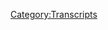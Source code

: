 {{DEFAULTSORT:
    #_TRANSCRIPT_0621:Episode 1
}}{{Transcript
    | title         = [[621: Reset Wars: Episode 1]]
    | caption       = [https://knowledgefight.libsyn.com/621-reset-wars-episode-1 Listen to this episode on Libsyn]
    | episodeNumber = [[621: Reset Wars: Episode 1|621]]
    | length        = 02:44:54
}}

{{MessageBox
    | header     = Warning: Bot Generated Content
    | text       = This transcript was automatically generated by transcription software and likely contains many mistakes and misattributions. Please check the audio for definitive quotes, attribution, and context.
    | image      = N3yvass4myg91.webp
    | imagewidth = 50px
    | id         = warning
}}

{{TranscriptBlock
    | name      = Unknown Speaker
    | timestamp = 00:00:00.000
    | text      = N-N-N-N-N-N-Knowledge Fight
}}

{{TranscriptBlock
    | name      = Unknown Speaker
    | timestamp = 00:00:12.880
    | text      = Dan and Jordan, I am sweating.
}}

{{TranscriptBlock
    | name      = Unknown Speaker
    | timestamp = 00:00:19.600
    | text      = knowledgefight.com.
}}

{{TranscriptBlock
    | name      = Unknown Speaker
    | timestamp = 00:00:20.600
    | text      = It's time to pray.
}}

{{TranscriptBlock
    | name      = Unknown Speaker
    | timestamp = 00:00:21.600
    | text      = I have great respect for knowledgefight, knowledgefight.
}}

{{TranscriptBlock
    | name      = Unknown Speaker
    | timestamp = 00:00:25.160
    | text      = I'm sick of them posing as if they're the good guys saying we are the bad guys.
}}

{{TranscriptBlock
    | name      = Unknown Speaker
    | timestamp = 00:00:31.000
    | text      = Knowledgefight.
}}

{{TranscriptBlock
    | name      = Unknown Speaker
    | timestamp = 00:00:32.000
    | text      = Dan and Jordan, knowledgefight.
}}

{{TranscriptBlock
    | name      = Unknown Speaker
    | timestamp = 00:00:33.000
    | text      = Riddelert, Riddelert, Riddelert.
}}

{{TranscriptBlock
    | name      = Unknown Speaker
    | timestamp = 00:00:34.000
    | text      = Need, need money.
}}

{{TranscriptBlock
    | name      = Unknown Speaker
    | timestamp = 00:00:35.000
    | text      = Riddelert, Riddelert, Riddelert.
}}

{{TranscriptBlock
    | name      = Unknown Speaker
    | timestamp = 00:00:36.000
    | text      = Andy and Kansas, Andy and Kansas.
}}

{{TranscriptBlock
    | name      = Unknown Speaker
    | timestamp = 00:00:37.000
    | text      = Stop it.
}}

{{TranscriptBlock
    | name      = Unknown Speaker
    | timestamp = 00:00:38.000
    | text      = Andy and Kansas, Andy and Kansas.
}}

{{TranscriptBlock
    | name      = Unknown Speaker
    | timestamp = 00:00:39.000
    | text      = It's time to pray.
}}

{{TranscriptBlock
    | name      = Unknown Speaker
    | timestamp = 00:00:40.000
    | text      = Andy and Kansas, you're on the air, thanks for holding us.
}}

{{TranscriptBlock
    | name      = Unknown Speaker
    | timestamp = 00:00:41.000
    | text      = Hello, Alex, I'm a first time caller, I'm a huge fan.
}}

{{TranscriptBlock
    | name      = Unknown Speaker
    | timestamp = 00:00:42.000
    | text      = I love your room.
}}

{{TranscriptBlock
    | name      = Unknown Speaker
    | timestamp = 00:00:43.000
    | text      = knowledgefight.com.
}}

{{TranscriptBlock
    | name      = Unknown Speaker
    | timestamp = 00:00:44.000
    | text      = N-N-N-N-N-Knowledge Fight.
}}

{{TranscriptBlock
    | name      = Unknown Speaker
    | timestamp = 00:00:45.000
    | text      = Hey everybody, welcome back to Knowledge Fight, I'm Dan.
}}

{{TranscriptBlock
    | name      = Unknown Speaker
    | timestamp = 00:01:01.240
    | text      = I'm Jordan.
}}

{{TranscriptBlock
    | name      = Unknown Speaker
    | timestamp = 00:01:02.240
    | text      = We're a couple dudes, we like to sit around, worship at the altar of Selene and talk a
}}

{{TranscriptBlock
    | name      = Unknown Speaker
    | timestamp = 00:01:04.920
    | text      = little bit about Alex Jones.
}}

{{TranscriptBlock
    | name      = Unknown Speaker
    | timestamp = 00:01:06.640
    | text      = Oh indeed we are, Dan.
}}

{{TranscriptBlock
    | name      = Unknown Speaker
    | timestamp = 00:01:08.519
    | text      = Jordan.
}}

{{TranscriptBlock
    | name      = Unknown Speaker
    | timestamp = 00:01:09.519
    | text      = Dan.
}}

{{TranscriptBlock
    | name      = Unknown Speaker
    | timestamp = 00:01:10.519
    | text      = Jordan.
}}

{{TranscriptBlock
    | name      = Unknown Speaker
    | timestamp = 00:01:11.519
    | text      = Quick question for ya.
}}

{{TranscriptBlock
    | name      = Unknown Speaker
    | timestamp = 00:01:12.519
    | text      = Sup.
}}

{{TranscriptBlock
    | name      = Unknown Speaker
    | timestamp = 00:01:13.519
    | text      = What's your bright spot today?
}}

{{TranscriptBlock
    | name      = Unknown Speaker
    | timestamp = 00:01:14.519
    | text      = Well, after Thanksgiving I got to see my family, it was great.
}}

{{TranscriptBlock
    | name      = Unknown Speaker
    | timestamp = 00:01:16.519
    | text      = Moving on!
}}

{{TranscriptBlock
    | name      = Unknown Speaker
    | timestamp = 00:01:17.519
    | text      = No, I like ice cream sandwiches quite a bit, they've been making a resurgence in my life.
}}

{{TranscriptBlock
    | name      = Unknown Speaker
    | timestamp = 00:01:21.239
    | text      = Yeah?
}}

{{TranscriptBlock
    | name      = Unknown Speaker
    | timestamp = 00:01:22.239
    | text      = Uh, yes.
}}

{{TranscriptBlock
    | name      = Unknown Speaker
    | timestamp = 00:01:23.239
    | text      = I have, especially the ones that are like cookies, like chocolate chip cookies, ice
}}

{{TranscriptBlock
    | name      = Unknown Speaker
    | timestamp = 00:01:26.799
    | text      = cream sandwich.
}}

{{TranscriptBlock
    | name      = Unknown Speaker
    | timestamp = 00:01:27.799
    | text      = Oh yeah, yeah, yeah, yeah.
}}

{{TranscriptBlock
    | name      = Unknown Speaker
    | timestamp = 00:01:28.799
    | text      = Woo!
}}

{{TranscriptBlock
    | name      = Unknown Speaker
    | timestamp = 00:01:29.799
    | text      = Oh, those are the devil.
}}

{{TranscriptBlock
    | name      = Unknown Speaker
    | timestamp = 00:01:30.799
    | text      = Yeah.
}}

{{TranscriptBlock
    | name      = Unknown Speaker
    | timestamp = 00:01:31.799
    | text      = You take a big bite of one of those and you're like, this is too much for me, and then you
}}

{{TranscriptBlock
    | name      = Unknown Speaker
    | timestamp = 00:01:34.599
    | text      = go right back in for it.
}}

{{TranscriptBlock
    | name      = Unknown Speaker
    | timestamp = 00:01:35.959
    | text      = And you get a second.
}}

{{TranscriptBlock
    | name      = Unknown Speaker
    | timestamp = 00:01:36.959
    | text      = Yeah, and then you go, I gotta go back in there!
}}

{{TranscriptBlock
    | name      = Unknown Speaker
    | timestamp = 00:01:39.280
    | text      = Yeah.
}}

{{TranscriptBlock
    | name      = Unknown Speaker
    | timestamp = 00:01:40.280
    | text      = I'm spelunking into this ice cream sandwich.
}}

{{TranscriptBlock
    | name      = Unknown Speaker
    | timestamp = 00:01:42.120
    | text      = And I'm glad that you had a nice time on the day after Thanksgiving.
}}

{{TranscriptBlock
    | name      = Unknown Speaker
    | timestamp = 00:01:44.599
    | text      = Yeah!
}}

{{TranscriptBlock
    | name      = Unknown Speaker
    | timestamp = 00:01:45.599
    | text      = Uh, Black Friday?
}}

{{TranscriptBlock
    | name      = Unknown Speaker
    | timestamp = 00:01:46.599
    | text      = Did you guys go shopping?
}}

{{TranscriptBlock
    | name      = Unknown Speaker
    | timestamp = 00:01:47.599
    | text      = No!
}}

{{TranscriptBlock
    | name      = Unknown Speaker
    | timestamp = 00:01:48.599
    | text      = Good God no.
}}

{{TranscriptBlock
    | name      = Unknown Speaker
    | timestamp = 00:01:49.599
    | text      = No, we didn't get together on the day.
}}

{{TranscriptBlock
    | name      = Unknown Speaker
    | timestamp = 00:01:50.599
    | text      = Right.
}}

{{TranscriptBlock
    | name      = Unknown Speaker
    | timestamp = 00:01:51.599
    | text      = We got together the day after, and uh, for me, like, this was the first family Thanksgiving
}}

{{TranscriptBlock
    | name      = Unknown Speaker
    | timestamp = 00:01:55.719
    | text      = since my aunt died.
}}

{{TranscriptBlock
    | name      = Unknown Speaker
    | timestamp = 00:01:56.719
    | text      = Did your parents have a lot of, like, questions about the episode we put out on Friday?
}}

{{TranscriptBlock
    | name      = Unknown Speaker
    | timestamp = 00:02:00.319
    | text      = No, no, no, no.
}}

{{TranscriptBlock
    | name      = Unknown Speaker
    | timestamp = 00:02:01.439
    | text      = But it almost went south when they started asking about Squid Games, and I was like,
}}

{{TranscriptBlock
    | name      = Unknown Speaker
    | timestamp = 00:02:05.000
    | text      = it's capital!
}}

{{TranscriptBlock
    | name      = Unknown Speaker
    | timestamp = 00:02:06.000
    | text      = And then it all went south.
}}

{{TranscriptBlock
    | name      = Unknown Speaker
    | timestamp = 00:02:07.159
    | text      = You should just be like, Dan thought it was dumb!
}}

{{TranscriptBlock
    | name      = Unknown Speaker
    | timestamp = 00:02:10.719
    | text      = That would have been a way better, way better route.
}}

{{TranscriptBlock
    | name      = Unknown Speaker
    | timestamp = 00:02:13.180
    | text      = Any time you need to talk about Squid Games, just talk about some of my thoughts.
}}

{{TranscriptBlock
    | name      = Unknown Speaker
    | timestamp = 00:02:16.360
    | text      = Which I've regaled you with at length.
}}

{{TranscriptBlock
    | name      = Unknown Speaker
    | timestamp = 00:02:17.879
    | text      = Yes, yeah, yeah, I'll just play them that part.
}}

{{TranscriptBlock
    | name      = Unknown Speaker
    | timestamp = 00:02:20.159
    | text      = Yeah.
}}

{{TranscriptBlock
    | name      = Unknown Speaker
    | timestamp = 00:02:21.159
    | text      = Yeah, so it was great.
}}

{{TranscriptBlock
    | name      = Unknown Speaker
    | timestamp = 00:02:22.159
    | text      = But yeah, you were saying it was the first one.
}}

{{TranscriptBlock
    | name      = Unknown Speaker
    | timestamp = 00:02:24.039
    | text      = Oh, yeah, yeah, yeah.
}}

{{TranscriptBlock
    | name      = Unknown Speaker
    | timestamp = 00:02:26.159
    | text      = Thanksgiving was my aunt's holiday.
}}

{{TranscriptBlock
    | name      = Unknown Speaker
    | timestamp = 00:02:28.039
    | text      = Like every year for my entire life, I was at her table at one o'clock.
}}

{{TranscriptBlock
    | name      = Unknown Speaker
    | timestamp = 00:02:33.639
    | text      = And then this was the first Thanksgiving since she had died.
}}

{{TranscriptBlock
    | name      = Unknown Speaker
    | timestamp = 00:02:36.479
    | text      = And my mom clearly felt that.
}}

{{TranscriptBlock
    | name      = Unknown Speaker
    | timestamp = 00:02:39.300
    | text      = So she put everything she could into lunch.
}}

{{TranscriptBlock
    | name      = Unknown Speaker
    | timestamp = 00:02:42.159
    | text      = Putting the spread together.
}}

{{TranscriptBlock
    | name      = Unknown Speaker
    | timestamp = 00:02:44.000
    | text      = She was like, this has got to be, if this sucks, then we're all going to be like, remember
}}

{{TranscriptBlock
    | name      = Unknown Speaker
    | timestamp = 00:02:49.039
    | text      = Aunt Tootie?
}}

{{TranscriptBlock
    | name      = Unknown Speaker
    | timestamp = 00:02:50.039
    | text      = And then it was going to be shit, you know?
}}

{{TranscriptBlock
    | name      = Unknown Speaker
    | timestamp = 00:02:51.259
    | text      = The absence will be felt.
}}

{{TranscriptBlock
    | name      = Unknown Speaker
    | timestamp = 00:02:52.919
    | text      = Yeah, yeah, yeah.
}}

{{TranscriptBlock
    | name      = Unknown Speaker
    | timestamp = 00:02:53.919
    | text      = A big hole there.
}}

{{TranscriptBlock
    | name      = Unknown Speaker
    | timestamp = 00:02:54.919
    | text      = Too much.
}}

{{TranscriptBlock
    | name      = Unknown Speaker
    | timestamp = 00:02:55.919
    | text      = And she did a fantastic job.
}}

{{TranscriptBlock
    | name      = Unknown Speaker
    | timestamp = 00:02:56.919
    | text      = Oh, that's great.
}}

{{TranscriptBlock
    | name      = Unknown Speaker
    | timestamp = 00:02:57.919
    | text      = She did a great job, great job.
}}

{{TranscriptBlock
    | name      = Unknown Speaker
    | timestamp = 00:02:58.919
    | text      = That's awesome.
}}

{{TranscriptBlock
    | name      = Unknown Speaker
    | timestamp = 00:02:59.919
    | text      = This is the only podcast she should listen to, and then she should turn it off right
}}

{{TranscriptBlock
    | name      = Unknown Speaker
    | timestamp = 00:03:03.199
    | text      = now.
}}

{{TranscriptBlock
    | name      = Unknown Speaker
    | timestamp = 00:03:04.919
    | text      = Too many times, like that story goes the other way.
}}

{{TranscriptBlock
    | name      = Unknown Speaker
    | timestamp = 00:03:07.120
    | text      = It's like someone trying to step up and then it just completely falls apart.
}}

{{TranscriptBlock
    | name      = Unknown Speaker
    | timestamp = 00:03:13.159
    | text      = She added this sweet potato thing with walnuts on top of it.
}}

{{TranscriptBlock
    | name      = Unknown Speaker
    | timestamp = 00:03:17.039
    | text      = And you could feel the nervous, the palpable, like, should I have added anything energy
}}

{{TranscriptBlock
    | name      = Unknown Speaker
    | timestamp = 00:03:22.280
    | text      = to her?
}}

{{TranscriptBlock
    | name      = Unknown Speaker
    | timestamp = 00:03:23.280
    | text      = It was amazing.
}}

{{TranscriptBlock
    | name      = Unknown Speaker
    | timestamp = 00:03:24.280
    | text      = Isn't it weird that people have sweet potatoes with marshmallows on top?
}}

{{TranscriptBlock
    | name      = Unknown Speaker
    | timestamp = 00:03:26.840
    | text      = So gross.
}}

{{TranscriptBlock
    | name      = Unknown Speaker
    | timestamp = 00:03:27.840
    | text      = Anyway.
}}

{{TranscriptBlock
    | name      = Unknown Speaker
    | timestamp = 00:03:28.840
    | text      = So gross.
}}

{{TranscriptBlock
    | name      = Unknown Speaker
    | timestamp = 00:03:29.840
    | text      = Next.
}}

{{TranscriptBlock
    | name      = Unknown Speaker
    | timestamp = 00:03:30.840
    | text      = So Jordan, on our last episode, we talked about November 23rd.
}}

{{TranscriptBlock
    | name      = Unknown Speaker
    | timestamp = 00:03:34.520
    | text      = And there was a bit of the Reset Wars going on.
}}

{{TranscriptBlock
    | name      = Unknown Speaker
    | timestamp = 00:03:44.680
    | text      = And I am not too proud to admit that I think I might have been wrong about some stuff.
}}

{{TranscriptBlock
    | name      = Unknown Speaker
    | timestamp = 00:03:51.280
    | text      = I think I might have made some hasty assumptions.
}}

{{TranscriptBlock
    | name      = Unknown Speaker
    | timestamp = 00:03:54.780
    | text      = And we're going to talk about a bunch of that today.
}}

{{TranscriptBlock
    | name      = Unknown Speaker
    | timestamp = 00:03:58.000
    | text      = What we're going to do is we're going to begin our exploration of Reset Wars.
}}

{{TranscriptBlock
    | name      = Unknown Speaker
    | timestamp = 00:04:02.759
    | text      = The actual videos I don't think are out yet.
}}

{{TranscriptBlock
    | name      = Unknown Speaker
    | timestamp = 00:04:05.840
    | text      = His actual, like, 11 hour course or whatever the fuck.
}}

{{TranscriptBlock
    | name      = Unknown Speaker
    | timestamp = 00:04:10.479
    | text      = But on the 23rd, in the third and fourth hour of the show, Alex interviewed Jake Ducey,
}}

{{TranscriptBlock
    | name      = Unknown Speaker
    | timestamp = 00:04:16.639
    | text      = who is his partner in Reset Wars.
}}

{{TranscriptBlock
    | name      = Unknown Speaker
    | timestamp = 00:04:19.660
    | text      = The two of them worked on this together.
}}

{{TranscriptBlock
    | name      = Unknown Speaker
    | timestamp = 00:04:22.079
    | text      = And so what we're going to do is we're going to talk about this interview as a sort of
}}

{{TranscriptBlock
    | name      = Unknown Speaker
    | timestamp = 00:04:25.720
    | text      = prelude to whenever Reset Wars comes out.
}}

{{TranscriptBlock
    | name      = Unknown Speaker
    | timestamp = 00:04:30.079
    | text      = So we're in Preset Wars?
}}

{{TranscriptBlock
    | name      = Unknown Speaker
    | timestamp = 00:04:31.879
    | text      = It's pre-cooking, pre-setting the oven or whatever the fuck.
}}

{{TranscriptBlock
    | name      = Unknown Speaker
    | timestamp = 00:04:37.199
    | text      = This will be an ongoing series as we get more.
}}

{{TranscriptBlock
    | name      = Unknown Speaker
    | timestamp = 00:04:40.720
    | text      = This is Reset Wars Episode 1, A New Hope.
}}

{{TranscriptBlock
    | name      = Unknown Speaker
    | timestamp = 00:04:43.680
    | text      = Oh no!
}}

{{TranscriptBlock
    | name      = Unknown Speaker
    | timestamp = 00:04:44.680
    | text      = No, no, no.
}}

{{TranscriptBlock
    | name      = Unknown Speaker
    | timestamp = 00:04:45.680
    | text      = Wait, what's Episode 1?
}}

{{TranscriptBlock
    | name      = Unknown Speaker
    | timestamp = 00:04:46.680
    | text      = The Phantom Menace.
}}

{{TranscriptBlock
    | name      = Unknown Speaker
    | timestamp = 00:04:47.680
    | text      = This is The Phantom Menace.
}}

{{TranscriptBlock
    | name      = Unknown Speaker
    | timestamp = 00:04:48.680
    | text      = Oh boy.
}}

{{TranscriptBlock
    | name      = Unknown Speaker
    | timestamp = 00:04:49.680
    | text      = This, from what I've heard, this will be The Phantom Menace, yes.
}}

{{TranscriptBlock
    | name      = Unknown Speaker
    | timestamp = 00:04:53.399
    | text      = Yeah, that's actually a fitting title.
}}

{{TranscriptBlock
    | name      = Unknown Speaker
    | timestamp = 00:04:55.920
    | text      = Anyway, we'll get down to business on this, but before we do, let's say hello to some
}}

{{TranscriptBlock
    | name      = Unknown Speaker
    | timestamp = 00:05:00.000
    | text      = new walks.
}}

{{TranscriptBlock
    | name      = Unknown Speaker
    | timestamp = 00:05:01.000
    | text      = Good idea.
}}

{{TranscriptBlock
    | name      = Unknown Speaker
    | timestamp = 00:05:02.000
    | text      = So first, Andre from the Pod, thank you so much, you are now a policy wonk.
}}

{{TranscriptBlock
    | name      = Unknown Speaker
    | timestamp = 00:05:05.360
    | text      = I'm a policy wonk.
}}

{{TranscriptBlock
    | name      = Unknown Speaker
    | timestamp = 00:05:06.360
    | text      = Thank you very much, Andre!
}}

{{TranscriptBlock
    | name      = Unknown Speaker
    | timestamp = 00:05:07.360
    | text      = Thank you!
}}

{{TranscriptBlock
    | name      = Unknown Speaker
    | timestamp = 00:05:08.360
    | text      = Next, Communist Revolution in the Sheets, thank you so much, you are now a policy wonk.
}}

{{TranscriptBlock
    | name      = Unknown Speaker
    | timestamp = 00:05:12.040
    | text      = I'm a policy wonk.
}}

{{TranscriptBlock
    | name      = Unknown Speaker
    | timestamp = 00:05:13.040
    | text      = Thank you very much!
}}

{{TranscriptBlock
    | name      = Unknown Speaker
    | timestamp = 00:05:14.839
    | text      = I like that because it's a play on Gary Allen's book, Communist Revolution in the Streets.
}}

{{TranscriptBlock
    | name      = Unknown Speaker
    | timestamp = 00:05:19.839
    | text      = Right, right, right.
}}

{{TranscriptBlock
    | name      = Unknown Speaker
    | timestamp = 00:05:20.839
    | text      = But it also does leave me wondering, what are you in the streets if you're a Communist
}}

{{TranscriptBlock
    | name      = Unknown Speaker
    | timestamp = 00:05:25.040
    | text      = Revolution in the Sheets?
}}

{{TranscriptBlock
    | name      = Unknown Speaker
    | timestamp = 00:05:26.040
    | text      = I mean, I would say an anarcho-capitalist nightmare in the streets.
}}

{{TranscriptBlock
    | name      = Unknown Speaker
    | timestamp = 00:05:30.439
    | text      = I guess that would be how the saying would work.
}}

{{TranscriptBlock
    | name      = Unknown Speaker
    | timestamp = 00:05:33.439
    | text      = Yeah!
}}

{{TranscriptBlock
    | name      = Unknown Speaker
    | timestamp = 00:05:34.439
    | text      = Also, we've got a technocrat in the mix, so see more insight.
}}

{{TranscriptBlock
    | name      = Unknown Speaker
    | timestamp = 00:05:36.720
    | text      = Thank you so much, you are now a technocrat.
}}

{{TranscriptBlock
    | name      = Unknown Speaker
    | timestamp = 00:05:38.360
    | text      = I'm a policy wonk.
}}

{{TranscriptBlock
    | name      = Unknown Speaker
    | timestamp = 00:05:39.360
    | text      = Crikey, mate, that's fantastic.
}}

{{TranscriptBlock
    | name      = Unknown Speaker
    | timestamp = 00:05:40.360
    | text      = Have yourself a brew.
}}

{{TranscriptBlock
    | name      = Unknown Speaker
    | timestamp = 00:05:41.360
    | text      = How's your 401k doing, bro?
}}

{{TranscriptBlock
    | name      = Unknown Speaker
    | timestamp = 00:05:43.360
    | text      = All right, we've got to go full tilt boogie on this, Watson, all right?
}}

{{TranscriptBlock
    | name      = Unknown Speaker
    | timestamp = 00:05:46.759
    | text      = Let's just get down to business.
}}

{{TranscriptBlock
    | name      = Unknown Speaker
    | timestamp = 00:05:48.240
    | text      = We ain't making that money off that heroin.
}}

{{TranscriptBlock
    | name      = Unknown Speaker
    | timestamp = 00:05:50.319
    | text      = Why you pimps so good?
}}

{{TranscriptBlock
    | name      = Unknown Speaker
    | timestamp = 00:05:52.240
    | text      = My neck is freakishly large.
}}

{{TranscriptBlock
    | name      = Unknown Speaker
    | timestamp = 00:05:53.879
    | text      = I declare info war on you.
}}

{{TranscriptBlock
    | name      = Unknown Speaker
    | timestamp = 00:05:56.699
    | text      = Thank you so much, see more insight.
}}

{{TranscriptBlock
    | name      = Unknown Speaker
    | timestamp = 00:05:57.699
    | text      = Yes!
}}

{{TranscriptBlock
    | name      = Unknown Speaker
    | timestamp = 00:05:58.699
    | text      = Thank you very much!
}}

{{TranscriptBlock
    | name      = Unknown Speaker
    | timestamp = 00:05:59.699
    | text      = Yeah, Jordan, let's get down to business.
}}

{{TranscriptBlock
    | name      = Unknown Speaker
    | timestamp = 00:06:01.480
    | text      = We're in the 23rd of November, 2021, Blackjack.
}}

{{TranscriptBlock
    | name      = Unknown Speaker
    | timestamp = 00:06:05.600
    | text      = Oh, you son of a bitch.
}}

{{TranscriptBlock
    | name      = Unknown Speaker
    | timestamp = 00:06:07.319
    | text      = And we're in the third hour, Alex is bringing on Jake Ducey to talk about the wonders of
}}

{{TranscriptBlock
    | name      = Unknown Speaker
    | timestamp = 00:06:13.420
    | text      = Reset Wars.
}}

{{TranscriptBlock
    | name      = Unknown Speaker
    | timestamp = 00:06:15.040
    | text      = Right.
}}

{{TranscriptBlock
    | name      = Unknown Speaker
    | timestamp = 00:06:16.480
    | text      = Here's his introduction.
}}

{{TranscriptBlock
    | name      = Unknown Speaker
    | timestamp = 00:06:17.480
    | text      = Okay.
}}

{{TranscriptBlock
    | name      = Unknown Speaker
    | timestamp = 00:06:18.480
    | text      = This broadcast, this transmission, this human expression of freedom was not supposed to
}}

{{TranscriptBlock
    | name      = Unknown Speaker
    | timestamp = 00:06:24.519
    | text      = be on air right now.
}}

{{TranscriptBlock
    | name      = Unknown Speaker
    | timestamp = 00:06:25.939
    | text      = We're supposed to already be off air.
}}

{{TranscriptBlock
    | name      = Unknown Speaker
    | timestamp = 00:06:27.439
    | text      = We're supposed to roll over like everybody else, the globalists enslaved and dumbed down
}}

{{TranscriptBlock
    | name      = Unknown Speaker
    | timestamp = 00:06:31.560
    | text      = and killed.
}}

{{TranscriptBlock
    | name      = Unknown Speaker
    | timestamp = 00:06:32.560
    | text      = But that's not been happening.
}}

{{TranscriptBlock
    | name      = Unknown Speaker
    | timestamp = 00:06:33.560
    | text      = Well, a good friend of mine, Jake Ducey's here, and he is a very well-known bestselling
}}

{{TranscriptBlock
    | name      = Unknown Speaker
    | timestamp = 00:06:37.300
    | text      = author and also does so many other great works out there.
}}

{{TranscriptBlock
    | name      = Unknown Speaker
    | timestamp = 00:06:41.360
    | text      = But he's really helped me in my research and with everything we're doing with the launch
}}

{{TranscriptBlock
    | name      = Unknown Speaker
    | timestamp = 00:06:47.500
    | text      = of the next level of the info war, which is resetwars.com because we were simpatico because
}}

{{TranscriptBlock
    | name      = Unknown Speaker
    | timestamp = 00:06:53.079
    | text      = I helped wake him up decades ago and his dad's a big fan and the rest of it.
}}

{{TranscriptBlock
    | name      = Unknown Speaker
    | timestamp = 00:06:59.019
    | text      = So here's the first thing that you need to know about Jake Ducey and it's something that
}}

{{TranscriptBlock
    | name      = Unknown Speaker
    | timestamp = 00:07:02.500
    | text      = Alex is conspicuously leaving out of his introduction.
}}

{{TranscriptBlock
    | name      = Unknown Speaker
    | timestamp = 00:07:06.459
    | text      = He's a hypnotist.
}}

{{TranscriptBlock
    | name      = Unknown Speaker
    | timestamp = 00:07:07.459
    | text      = Okay.
}}

{{TranscriptBlock
    | name      = Unknown Speaker
    | timestamp = 00:07:08.459
    | text      = Yes.
}}

{{TranscriptBlock
    | name      = Unknown Speaker
    | timestamp = 00:07:09.459
    | text      = All right.
}}

{{TranscriptBlock
    | name      = Unknown Speaker
    | timestamp = 00:07:10.459
    | text      = He is a professional hypnotist.
}}

{{TranscriptBlock
    | name      = Unknown Speaker
    | timestamp = 00:07:11.459
    | text      = Okay.
}}

{{TranscriptBlock
    | name      = Unknown Speaker
    | timestamp = 00:07:12.459
    | text      = Okay.
}}

{{TranscriptBlock
    | name      = Unknown Speaker
    | timestamp = 00:07:13.459
    | text      = He's basically a new age type power of attraction, preaching self-help con artist kind of guy.
}}

{{TranscriptBlock
    | name      = Unknown Speaker
    | timestamp = 00:07:17.000
    | text      = His blog and website are just full of the most flagrant clickbait titles for articles,
}}

{{TranscriptBlock
    | name      = Unknown Speaker
    | timestamp = 00:07:21.439
    | text      = most of which circle around ideas related to the secret and the law of attraction.
}}

{{TranscriptBlock
    | name      = Unknown Speaker
    | timestamp = 00:07:25.120
    | text      = Oh, boy.
}}

{{TranscriptBlock
    | name      = Unknown Speaker
    | timestamp = 00:07:26.120
    | text      = For those unfamiliar with this whole self-help craze from about a decade ago, the secret
}}

{{TranscriptBlock
    | name      = Unknown Speaker
    | timestamp = 00:07:29.399
    | text      = is basically about how you can manifest anything you want into your life.
}}

{{TranscriptBlock
    | name      = Unknown Speaker
    | timestamp = 00:07:33.079
    | text      = And the reason you have bad things in your life is because you're subconsciously attracting
}}

{{TranscriptBlock
    | name      = Unknown Speaker
    | timestamp = 00:07:36.639
    | text      = those things to you with negative thinking.
}}

{{TranscriptBlock
    | name      = Unknown Speaker
    | timestamp = 00:07:39.600
    | text      = The basic idea is to force yourself to have positive thoughts about things like money,
}}

{{TranscriptBlock
    | name      = Unknown Speaker
    | timestamp = 00:07:43.199
    | text      = your job, or people you're attracted to, and magically the universe will bring those things
}}

{{TranscriptBlock
    | name      = Unknown Speaker
    | timestamp = 00:07:47.360
    | text      = that you want to you.
}}

{{TranscriptBlock
    | name      = Unknown Speaker
    | timestamp = 00:07:48.360
    | text      = Like bars of gold, your dream job, and the partner of your dreams could all be yours
}}

{{TranscriptBlock
    | name      = Unknown Speaker
    | timestamp = 00:07:52.160
    | text      = and it'd be super easy if you just got out of your own way.
}}

{{TranscriptBlock
    | name      = Unknown Speaker
    | timestamp = 00:07:55.240
    | text      = You know what's crazy is that everybody I knew who followed that secret 10 years ago
}}

{{TranscriptBlock
    | name      = Unknown Speaker
    | timestamp = 00:07:59.800
    | text      = worked perfectly.
}}

{{TranscriptBlock
    | name      = Unknown Speaker
    | timestamp = 00:08:00.800
    | text      = They're all billionaires.
}}

{{TranscriptBlock
    | name      = Unknown Speaker
    | timestamp = 00:08:01.800
    | text      = No, no.
}}

{{TranscriptBlock
    | name      = Unknown Speaker
    | timestamp = 00:08:02.800
    | text      = It's like Bitcoin.
}}

{{TranscriptBlock
    | name      = Unknown Speaker
    | timestamp = 00:08:03.800
    | text      = I wish I had gotten in on the secret then.
}}

{{TranscriptBlock
    | name      = Unknown Speaker
    | timestamp = 00:08:04.800
    | text      = I'm too late now.
}}

{{TranscriptBlock
    | name      = Unknown Speaker
    | timestamp = 00:08:05.800
    | text      = It's too expensive now.
}}

{{TranscriptBlock
    | name      = Unknown Speaker
    | timestamp = 00:08:06.800
    | text      = Yeah, yeah, yeah.
}}

{{TranscriptBlock
    | name      = Unknown Speaker
    | timestamp = 00:08:07.800
    | text      = It's too high.
}}

{{TranscriptBlock
    | name      = Unknown Speaker
    | timestamp = 00:08:08.800
    | text      = So legitimately, some of the titles of the posts on his blog and these videos are creepy
}}

{{TranscriptBlock
    | name      = Unknown Speaker
    | timestamp = 00:08:11.959
    | text      = and kind of sad.
}}

{{TranscriptBlock
    | name      = Unknown Speaker
    | timestamp = 00:08:13.439
    | text      = Quote, make them miss you.
}}

{{TranscriptBlock
    | name      = Unknown Speaker
    | timestamp = 00:08:15.160
    | text      = Make someone beg to be with you.
}}

{{TranscriptBlock
    | name      = Unknown Speaker
    | timestamp = 00:08:17.600
    | text      = Ew.
}}

{{TranscriptBlock
    | name      = Unknown Speaker
    | timestamp = 00:08:18.600
    | text      = Quote, how to attract money effectively and manifest it quickly.
}}

{{TranscriptBlock
    | name      = Unknown Speaker
    | timestamp = 00:08:22.920
    | text      = Honey.
}}

{{TranscriptBlock
    | name      = Unknown Speaker
    | timestamp = 00:08:23.920
    | text      = Quote, say this for instant financial breakthrough.
}}

{{TranscriptBlock
    | name      = Unknown Speaker
    | timestamp = 00:08:26.680
    | text      = Bees.
}}

{{TranscriptBlock
    | name      = Unknown Speaker
    | timestamp = 00:08:27.680
    | text      = There are a lot of videos about how to magically make money fly towards you and a bunch about
}}

{{TranscriptBlock
    | name      = Unknown Speaker
    | timestamp = 00:08:31.800
    | text      = how you can make people want to have sex with you, which isn't surprising since those are
}}

{{TranscriptBlock
    | name      = Unknown Speaker
    | timestamp = 00:08:35.639
    | text      = two really visceral targets for con men to exploit in people, poverty and loneliness.
}}

{{TranscriptBlock
    | name      = Unknown Speaker
    | timestamp = 00:08:40.279
    | text      = Yeah, yeah.
}}

{{TranscriptBlock
    | name      = Unknown Speaker
    | timestamp = 00:08:41.279
    | text      = And it treats the person that you're attracted to as a thing and that's pretty cool.
}}

{{TranscriptBlock
    | name      = Unknown Speaker
    | timestamp = 00:08:44.639
    | text      = Hey, that's really attractive for a certain type of people.
}}

{{TranscriptBlock
    | name      = Unknown Speaker
    | timestamp = 00:08:47.320
    | text      = Scrolling through his YouTube channel, I got a very quick and clear impression.
}}

{{TranscriptBlock
    | name      = Unknown Speaker
    | timestamp = 00:08:51.639
    | text      = This guy is repetitive as hell and he loves click bait.
}}

{{TranscriptBlock
    | name      = Unknown Speaker
    | timestamp = 00:08:54.879
    | text      = It's just constant thumbnails of him holding up hundred dollar bills with titles like quote,
}}

{{TranscriptBlock
    | name      = Unknown Speaker
    | timestamp = 00:08:58.899
    | text      = say this to receive unexpected money in one day or less or quote, I manifested a hundred
}}

{{TranscriptBlock
    | name      = Unknown Speaker
    | timestamp = 00:09:03.940
    | text      = thousand dollars per month.
}}

{{TranscriptBlock
    | name      = Unknown Speaker
    | timestamp = 00:09:05.879
    | text      = He also has some videos teaching telepathy.
}}

{{TranscriptBlock
    | name      = Unknown Speaker
    | timestamp = 00:09:08.379
    | text      = It's all just click bait garbage, which is exactly what online marketing experts tell
}}

{{TranscriptBlock
    | name      = Unknown Speaker
    | timestamp = 00:09:11.720
    | text      = you you need to do if you want to increase traffic artificially when you don't have good
}}

{{TranscriptBlock
    | name      = Unknown Speaker
    | timestamp = 00:09:15.840
    | text      = content.
}}

{{TranscriptBlock
    | name      = Unknown Speaker
    | timestamp = 00:09:16.840
    | text      = I want to bring back the guy wearing the green suit with money on it saying that you can
}}

{{TranscriptBlock
    | name      = Unknown Speaker
    | timestamp = 00:09:20.720
    | text      = get free money from the government if you buy this book.
}}

{{TranscriptBlock
    | name      = Unknown Speaker
    | timestamp = 00:09:22.960
    | text      = I want that guy back.
}}

{{TranscriptBlock
    | name      = Unknown Speaker
    | timestamp = 00:09:24.080
    | text      = I'm saying this without having looked into it too much, but it's my understanding that
}}

{{TranscriptBlock
    | name      = Unknown Speaker
    | timestamp = 00:09:27.960
    | text      = that guy actually did have ways you could get money from the government.
}}

{{TranscriptBlock
    | name      = Unknown Speaker
    | timestamp = 00:09:31.399
    | text      = Yeah, yeah.
}}

{{TranscriptBlock
    | name      = Unknown Speaker
    | timestamp = 00:09:32.399
    | text      = It was grant money and proposals and shit like that.
}}

{{TranscriptBlock
    | name      = Unknown Speaker
    | timestamp = 00:09:36.240
    | text      = It's not manifesting it.
}}

{{TranscriptBlock
    | name      = Unknown Speaker
    | timestamp = 00:09:39.200
    | text      = That was actually a book of like, here's a loan you can apply for.
}}

{{TranscriptBlock
    | name      = Unknown Speaker
    | timestamp = 00:09:43.240
    | text      = That was a book of paperwork.
}}

{{TranscriptBlock
    | name      = Unknown Speaker
    | timestamp = 00:09:45.639
    | text      = So I get an intensely bad vibe off Jake Ducey, even more so than your run of the mill hypnotist
}}

{{TranscriptBlock
    | name      = Unknown Speaker
    | timestamp = 00:09:50.559
    | text      = scam person.
}}

{{TranscriptBlock
    | name      = Unknown Speaker
    | timestamp = 00:09:52.240
    | text      = Jake also has a podcast on iHeart called Jake Ducey's Second Mind podcast.
}}

{{TranscriptBlock
    | name      = Unknown Speaker
    | timestamp = 00:09:57.120
    | text      = I believe that the Second Mind thing is about your subconscious mind, how it's the one creating
}}

{{TranscriptBlock
    | name      = Unknown Speaker
    | timestamp = 00:10:00.639
    | text      = all the energy fields and all that that attracts or repels tons of money and attractive people.
}}

{{TranscriptBlock
    | name      = Unknown Speaker
    | timestamp = 00:10:06.000
    | text      = Most of the episodes are 10 minutes long and about how to attract money.
}}

{{TranscriptBlock
    | name      = Unknown Speaker
    | timestamp = 00:10:09.399
    | text      = The most recent episode appears to be titled quote, easily manifest more money fast with
}}

{{TranscriptBlock
    | name      = Unknown Speaker
    | timestamp = 00:10:13.799
    | text      = the law of attraction.
}}

{{TranscriptBlock
    | name      = Unknown Speaker
    | timestamp = 00:10:15.559
    | text      = About a week before that he had an episode titled quote, three most powerful secrets
}}

{{TranscriptBlock
    | name      = Unknown Speaker
    | timestamp = 00:10:19.700
    | text      = to attract more money fast.
}}

{{TranscriptBlock
    | name      = Unknown Speaker
    | timestamp = 00:10:21.919
    | text      = About a week before that he had an episode titled quote, shocking money technique made
}}

{{TranscriptBlock
    | name      = Unknown Speaker
    | timestamp = 00:10:25.600
    | text      = me a million dollars.
}}

{{TranscriptBlock
    | name      = Unknown Speaker
    | timestamp = 00:10:27.639
    | text      = At the end of February, he had one called quote, do this hypnosis for money, listen
}}

{{TranscriptBlock
    | name      = Unknown Speaker
    | timestamp = 00:10:31.639
    | text      = every day to become a millionaire in 2021.
}}

{{TranscriptBlock
    | name      = Unknown Speaker
    | timestamp = 00:10:35.200
    | text      = And the last, and this last one is part of what really troubles me about Jake.
}}

{{TranscriptBlock
    | name      = Unknown Speaker
    | timestamp = 00:10:39.639
    | text      = He seems really anxious to hypnotize people.
}}

{{TranscriptBlock
    | name      = Unknown Speaker
    | timestamp = 00:10:43.759
    | text      = He's jumping at the bit to hypnotize people.
}}

{{TranscriptBlock
    | name      = Unknown Speaker
    | timestamp = 00:10:46.399
    | text      = Seems like he's really eager to hypnotize people.
}}

{{TranscriptBlock
    | name      = Unknown Speaker
    | timestamp = 00:10:49.539
    | text      = On his website, his bio reads quote, when I began to uncover how the unconscious mind
}}

{{TranscriptBlock
    | name      = Unknown Speaker
    | timestamp = 00:10:54.200
    | text      = works, I went from a 19 year old with a self published book to a bestselling author in
}}

{{TranscriptBlock
    | name      = Unknown Speaker
    | timestamp = 00:10:58.019
    | text      = just a few years.
}}

{{TranscriptBlock
    | name      = Unknown Speaker
    | timestamp = 00:10:59.320
    | text      = I want to give you the success hypnosis that changed it all.
}}

{{TranscriptBlock
    | name      = Unknown Speaker
    | timestamp = 00:11:03.259
    | text      = Totally free, just click below.
}}

{{TranscriptBlock
    | name      = Unknown Speaker
    | timestamp = 00:11:06.080
    | text      = All right, so this is a supervillain's plan.
}}

{{TranscriptBlock
    | name      = Unknown Speaker
    | timestamp = 00:11:08.500
    | text      = You realize that to like innocuously attract enough people to hypnotize all of them at
}}

{{TranscriptBlock
    | name      = Unknown Speaker
    | timestamp = 00:11:14.120
    | text      = the same time in order to get them to do your bidding.
}}

{{TranscriptBlock
    | name      = Unknown Speaker
    | timestamp = 00:11:16.320
    | text      = There are overlaps.
}}

{{TranscriptBlock
    | name      = Unknown Speaker
    | timestamp = 00:11:19.980
    | text      = So on his homepage, there's a link to something he sells called the second mind neuro programmer,
}}

{{TranscriptBlock
    | name      = Unknown Speaker
    | timestamp = 00:11:25.679
    | text      = which is apparently meditation and visualization exercises that claim to be able to quote,
}}

{{TranscriptBlock
    | name      = Unknown Speaker
    | timestamp = 00:11:30.120
    | text      = rewire your brain to attract abundance, but I'm all for meditation and I even I'm fine
}}

{{TranscriptBlock
    | name      = Unknown Speaker
    | timestamp = 00:11:35.720
    | text      = with some fairly new agey stuff.
}}

{{TranscriptBlock
    | name      = Unknown Speaker
    | timestamp = 00:11:37.360
    | text      = But when you take a person like this and also combine all that with he's coming out of nowhere
}}

{{TranscriptBlock
    | name      = Unknown Speaker
    | timestamp = 00:11:42.120
    | text      = to collaborate with Alex Jones at exactly the point where Alex is completely desperate
}}

{{TranscriptBlock
    | name      = Unknown Speaker
    | timestamp = 00:11:46.240
    | text      = and his life is falling apart, you have what I would consider a gigantic red flag.
}}

{{TranscriptBlock
    | name      = Unknown Speaker
    | timestamp = 00:11:51.379
    | text      = This could be a short lived collaboration, but I'm really, really honestly worried about
}}

{{TranscriptBlock
    | name      = Unknown Speaker
    | timestamp = 00:11:55.879
    | text      = this.
}}

{{TranscriptBlock
    | name      = Unknown Speaker
    | timestamp = 00:11:56.879
    | text      = Alex's site reset wars apparently was something that Jake had a big hand in and Alex is promoting
}}

{{TranscriptBlock
    | name      = Unknown Speaker
    | timestamp = 00:12:01.000
    | text      = it as the most important work he's ever done, which makes it not feel like a small blip
}}

{{TranscriptBlock
    | name      = Unknown Speaker
    | timestamp = 00:12:07.039
    | text      = on the radar.
}}

{{TranscriptBlock
    | name      = Unknown Speaker
    | timestamp = 00:12:08.559
    | text      = And then you add it to this on Jake's homepage, right at the top, he offers to help you rewire
}}

{{TranscriptBlock
    | name      = Unknown Speaker
    | timestamp = 00:12:13.679
    | text      = your mind, quote, how would you like to hit the reset button and rewire your mind reset
}}

{{TranscriptBlock
    | name      = Unknown Speaker
    | timestamp = 00:12:19.240
    | text      = wars?
}}

{{TranscriptBlock
    | name      = Unknown Speaker
    | timestamp = 00:12:20.240
    | text      = Okay.
}}

{{TranscriptBlock
    | name      = Unknown Speaker
    | timestamp = 00:12:21.240
    | text      = He doesn't say reset wars on the site.
}}

{{TranscriptBlock
    | name      = Unknown Speaker
    | timestamp = 00:12:22.240
    | text      = Sure, sure, sure, sure.
}}

{{TranscriptBlock
    | name      = Unknown Speaker
    | timestamp = 00:12:23.240
    | text      = His primary selling line is how would you like to hit the reset button?
}}

{{TranscriptBlock
    | name      = Unknown Speaker
    | timestamp = 00:12:27.639
    | text      = Okay.
}}

{{TranscriptBlock
    | name      = Unknown Speaker
    | timestamp = 00:12:28.639
    | text      = Operating theory.
}}

{{TranscriptBlock
    | name      = Unknown Speaker
    | timestamp = 00:12:29.639
    | text      = He is a super villain.
}}

{{TranscriptBlock
    | name      = Unknown Speaker
    | timestamp = 00:12:32.039
    | text      = I have a number of theories.
}}

{{TranscriptBlock
    | name      = Unknown Speaker
    | timestamp = 00:12:33.559
    | text      = I don't think super villain is one of them.
}}

{{TranscriptBlock
    | name      = Unknown Speaker
    | timestamp = 00:12:35.840
    | text      = Okay.
}}

{{TranscriptBlock
    | name      = Unknown Speaker
    | timestamp = 00:12:36.840
    | text      = He's a popular villain.
}}

{{TranscriptBlock
    | name      = Unknown Speaker
    | timestamp = 00:12:38.080
    | text      = Occam's razor tells me that Alex is incredibly desperate for money.
}}

{{TranscriptBlock
    | name      = Unknown Speaker
    | timestamp = 00:12:42.120
    | text      = Jake is a rich online marketing scam guy and he has now bought access to Alex's audience.
}}

{{TranscriptBlock
    | name      = Unknown Speaker
    | timestamp = 00:12:48.039
    | text      = Yeah, that sounds about right.
}}

{{TranscriptBlock
    | name      = Unknown Speaker
    | timestamp = 00:12:49.039
    | text      = Yeah.
}}

{{TranscriptBlock
    | name      = Unknown Speaker
    | timestamp = 00:12:50.039
    | text      = That seems to be what the simplest explanation of all this is.
}}

{{TranscriptBlock
    | name      = Unknown Speaker
    | timestamp = 00:12:52.639
    | text      = And that's really terrifying because Alex has left these people very vulnerable to someone
}}

{{TranscriptBlock
    | name      = Unknown Speaker
    | timestamp = 00:12:58.840
    | text      = who has a gift of manipulation and hypnosis techniques that he really wants to use on
}}

{{TranscriptBlock
    | name      = Unknown Speaker
    | timestamp = 00:13:05.799
    | text      = people.
}}

{{TranscriptBlock
    | name      = Unknown Speaker
    | timestamp = 00:13:06.799
    | text      = For free.
}}

{{TranscriptBlock
    | name      = Unknown Speaker
    | timestamp = 00:13:07.799
    | text      = Yeah.
}}

{{TranscriptBlock
    | name      = Unknown Speaker
    | timestamp = 00:13:08.799
    | text      = You know, at the same time though, this is the time period of the con man narcissist
}}

{{TranscriptBlock
    | name      = Unknown Speaker
    | timestamp = 00:13:13.200
    | text      = to life where he does get conned.
}}

{{TranscriptBlock
    | name      = Unknown Speaker
    | timestamp = 00:13:15.759
    | text      = You know, like he's at his lowest point.
}}

{{TranscriptBlock
    | name      = Unknown Speaker
    | timestamp = 00:13:18.120
    | text      = Alex?
}}

{{TranscriptBlock
    | name      = Unknown Speaker
    | timestamp = 00:13:19.120
    | text      = Yeah.
}}

{{TranscriptBlock
    | name      = Unknown Speaker
    | timestamp = 00:13:20.120
    | text      = Alex is, it's entirely possible for Alex to be getting conned right now, like on a real
}}

{{TranscriptBlock
    | name      = Unknown Speaker
    | timestamp = 00:13:23.440
    | text      = level.
}}

{{TranscriptBlock
    | name      = Unknown Speaker
    | timestamp = 00:13:24.440
    | text      = Right.
}}

{{TranscriptBlock
    | name      = Unknown Speaker
    | timestamp = 00:13:25.440
    | text      = I thought about that because as I was listening to this interview, I'm like, has he hypnotized
}}

{{TranscriptBlock
    | name      = Unknown Speaker
    | timestamp = 00:13:28.320
    | text      = Alex?
}}

{{TranscriptBlock
    | name      = Unknown Speaker
    | timestamp = 00:13:29.320
    | text      = Is that what's going on?
}}

{{TranscriptBlock
    | name      = Unknown Speaker
    | timestamp = 00:13:30.740
    | text      = And I don't think that's the case because Alex seems a little bit frustrated by him.
}}

{{TranscriptBlock
    | name      = Unknown Speaker
    | timestamp = 00:13:35.039
    | text      = Okay.
}}

{{TranscriptBlock
    | name      = Unknown Speaker
    | timestamp = 00:13:36.039
    | text      = I don't, I don't know if there's necessarily a, like a whole lot of, we really like each
}}

{{TranscriptBlock
    | name      = Unknown Speaker
    | timestamp = 00:13:41.720
    | text      = other.
}}

{{TranscriptBlock
    | name      = Unknown Speaker
    | timestamp = 00:13:42.720
    | text      = Right, right, right, right, right.
}}

{{TranscriptBlock
    | name      = Unknown Speaker
    | timestamp = 00:13:43.720
    | text      = For one thing you'll notice, Jake will not stop plugging Reset Wars.
}}

{{TranscriptBlock
    | name      = Unknown Speaker
    | timestamp = 00:13:48.720
    | text      = He's like, Alex does a lot of plugging.
}}

{{TranscriptBlock
    | name      = Unknown Speaker
    | timestamp = 00:13:51.279
    | text      = Jake is embarrassing.
}}

{{TranscriptBlock
    | name      = Unknown Speaker
    | timestamp = 00:13:52.840
    | text      = Okay.
}}

{{TranscriptBlock
    | name      = Unknown Speaker
    | timestamp = 00:13:53.840
    | text      = He constantly is telling people, go to Reset Wars, sign up for it, you know, like everything,
}}

{{TranscriptBlock
    | name      = Unknown Speaker
    | timestamp = 00:13:59.120
    | text      = every road leads back to that plug to a point where even Alex is like, this is a little
}}

{{TranscriptBlock
    | name      = Unknown Speaker
    | timestamp = 00:14:03.679
    | text      = much.
}}

{{TranscriptBlock
    | name      = Unknown Speaker
    | timestamp = 00:14:04.679
    | text      = Oh my God, we've reached the event horizon of a black hole.
}}

{{TranscriptBlock
    | name      = Unknown Speaker
    | timestamp = 00:14:09.399
    | text      = Where Alex is telling someone they're being a little too thirsty.
}}

{{TranscriptBlock
    | name      = Unknown Speaker
    | timestamp = 00:14:12.879
    | text      = Nothing is coming out of this hole.
}}

{{TranscriptBlock
    | name      = Unknown Speaker
    | timestamp = 00:14:15.440
    | text      = It's emitting a fucking Einstein radiation, Hawking radiation.
}}

{{TranscriptBlock
    | name      = Unknown Speaker
    | timestamp = 00:14:18.879
    | text      = It's so awful.
}}

{{TranscriptBlock
    | name      = Unknown Speaker
    | timestamp = 00:14:19.879
    | text      = Yeah.
}}

{{TranscriptBlock
    | name      = Unknown Speaker
    | timestamp = 00:14:20.879
    | text      = So I think, I think that there's, there's something troubling about this association
}}

{{TranscriptBlock
    | name      = Unknown Speaker
    | timestamp = 00:14:25.139
    | text      = that the two of them have.
}}

{{TranscriptBlock
    | name      = Unknown Speaker
    | timestamp = 00:14:27.679
    | text      = I also think that some of the ideas that are going to be expressed over the course of this
}}

{{TranscriptBlock
    | name      = Unknown Speaker
    | timestamp = 00:14:32.120
    | text      = episode are really troubling things to combine with Alex's world.
}}

{{TranscriptBlock
    | name      = Unknown Speaker
    | timestamp = 00:14:38.360
    | text      = Right, right.
}}

{{TranscriptBlock
    | name      = Unknown Speaker
    | timestamp = 00:14:39.360
    | text      = Maybe some of them are metaphorically things that, you know, maybe could have some self-empowering
}}

{{TranscriptBlock
    | name      = Unknown Speaker
    | timestamp = 00:14:44.759
    | text      = application.
}}

{{TranscriptBlock
    | name      = Unknown Speaker
    | timestamp = 00:14:45.759
    | text      = Sure.
}}

{{TranscriptBlock
    | name      = Unknown Speaker
    | timestamp = 00:14:46.759
    | text      = But when combined with the info war.
}}

{{TranscriptBlock
    | name      = Unknown Speaker
    | timestamp = 00:14:48.799
    | text      = Right, right, right, right.
}}

{{TranscriptBlock
    | name      = Unknown Speaker
    | timestamp = 00:14:50.720
    | text      = It's a little dangerous.
}}

{{TranscriptBlock
    | name      = Unknown Speaker
    | timestamp = 00:14:51.720
    | text      = Yeah, yeah, yeah, it is a little bit like combining the secret and terrorism to give
}}

{{TranscriptBlock
    | name      = Unknown Speaker
    | timestamp = 00:14:57.240
    | text      = you the secret of terrorism, which is not a good thing that you want to read about.
}}

{{TranscriptBlock
    | name      = Unknown Speaker
    | timestamp = 00:15:00.759
    | text      = Nope.
}}

{{TranscriptBlock
    | name      = Unknown Speaker
    | timestamp = 00:15:01.759
    | text      = So Alex takes forever to introduce Jake.
}}

{{TranscriptBlock
    | name      = Unknown Speaker
    | timestamp = 00:15:05.080
    | text      = We want you to know what's going on.
}}

{{TranscriptBlock
    | name      = Unknown Speaker
    | timestamp = 00:15:06.480
    | text      = The enemy knows what's going on.
}}

{{TranscriptBlock
    | name      = Unknown Speaker
    | timestamp = 00:15:07.679
    | text      = They just want to keep you in the dark and enslave you.
}}

{{TranscriptBlock
    | name      = Unknown Speaker
    | timestamp = 00:15:09.360
    | text      = I'm not interested in farms of slaves that I can fly over and laugh at you because I
}}

{{TranscriptBlock
    | name      = Unknown Speaker
    | timestamp = 00:15:13.799
    | text      = feel big.
}}

{{TranscriptBlock
    | name      = Unknown Speaker
    | timestamp = 00:15:14.879
    | text      = You not being empowered makes me feel like crap.
}}

{{TranscriptBlock
    | name      = Unknown Speaker
    | timestamp = 00:15:16.879
    | text      = You understand how that works?
}}

{{TranscriptBlock
    | name      = Unknown Speaker
    | timestamp = 00:15:18.639
    | text      = So, so I want to see you fly like a birdie because I'm connected to you and you're connected
}}

{{TranscriptBlock
    | name      = Unknown Speaker
    | timestamp = 00:15:23.759
    | text      = to me.
}}

{{TranscriptBlock
    | name      = Unknown Speaker
    | timestamp = 00:15:24.759
    | text      = And I have children in this world that are going to live with your children.
}}

{{TranscriptBlock
    | name      = Unknown Speaker
    | timestamp = 00:15:27.399
    | text      = And I have ancestors that lived with your ancestors.
}}

{{TranscriptBlock
    | name      = Unknown Speaker
    | timestamp = 00:15:30.360
    | text      = You got it?
}}

{{TranscriptBlock
    | name      = Unknown Speaker
    | timestamp = 00:15:31.360
    | text      = I'm an individual.
}}

{{TranscriptBlock
    | name      = Unknown Speaker
    | timestamp = 00:15:32.360
    | text      = I'm my own soul, but I'm connected to you.
}}

{{TranscriptBlock
    | name      = Unknown Speaker
    | timestamp = 00:15:35.039
    | text      = And when stuff happens to you, it hurts me.
}}

{{TranscriptBlock
    | name      = Unknown Speaker
    | timestamp = 00:15:37.600
    | text      = You understand?
}}

{{TranscriptBlock
    | name      = Unknown Speaker
    | timestamp = 00:15:38.600
    | text      = I'm not a Satanist.
}}

{{TranscriptBlock
    | name      = Unknown Speaker
    | timestamp = 00:15:39.600
    | text      = I'm the opposite.
}}

{{TranscriptBlock
    | name      = Unknown Speaker
    | timestamp = 00:15:40.600
    | text      = I'm not all about me.
}}

{{TranscriptBlock
    | name      = Unknown Speaker
    | timestamp = 00:15:42.159
    | text      = I'm not all about how I got power over people.
}}

{{TranscriptBlock
    | name      = Unknown Speaker
    | timestamp = 00:15:45.000
    | text      = I want you to have power.
}}

{{TranscriptBlock
    | name      = Unknown Speaker
    | timestamp = 00:15:48.440
    | text      = You understand that?
}}

{{TranscriptBlock
    | name      = Unknown Speaker
    | timestamp = 00:15:49.559
    | text      = That's what I want.
}}

{{TranscriptBlock
    | name      = Unknown Speaker
    | timestamp = 00:15:50.559
    | text      = Unlimited consciousness.
}}

{{TranscriptBlock
    | name      = Unknown Speaker
    | timestamp = 00:15:52.559
    | text      = And the enemy knows we have that fire in our hands.
}}

{{TranscriptBlock
    | name      = Unknown Speaker
    | timestamp = 00:15:55.519
    | text      = And Jake Ducey's here.
}}

{{TranscriptBlock
    | name      = Unknown Speaker
    | timestamp = 00:15:56.519
    | text      = Let's talk about it.
}}

{{TranscriptBlock
    | name      = Unknown Speaker
    | timestamp = 00:15:57.519
    | text      = But to understand the good fire.
}}

{{TranscriptBlock
    | name      = Unknown Speaker
    | timestamp = 00:16:00.639
    | text      = You got to understand the bad.
}}

{{TranscriptBlock
    | name      = Unknown Speaker
    | timestamp = 00:16:02.720
    | text      = I'd like to be very clear that my ancestors did not hang out with Alex's ancestors because
}}

{{TranscriptBlock
    | name      = Unknown Speaker
    | timestamp = 00:16:07.000
    | text      = his ancestors were fighting for the Confederacy and mine were Mennonites.
}}

{{TranscriptBlock
    | name      = Unknown Speaker
    | timestamp = 00:16:10.879
    | text      = I was just, I was just, I just wrote down Confederate royalty and historically, if you
}}

{{TranscriptBlock
    | name      = Unknown Speaker
    | timestamp = 00:16:16.399
    | text      = are that connected to your ancestors, you are very interested in farms with slaves.
}}

{{TranscriptBlock
    | name      = Unknown Speaker
    | timestamp = 00:16:20.399
    | text      = That is one of your top interests.
}}

{{TranscriptBlock
    | name      = Unknown Speaker
    | timestamp = 00:16:22.240
    | text      = It's up there.
}}

{{TranscriptBlock
    | name      = Unknown Speaker
    | timestamp = 00:16:23.240
    | text      = Yeah.
}}

{{TranscriptBlock
    | name      = Unknown Speaker
    | timestamp = 00:16:24.240
    | text      = That's way up top.
}}

{{TranscriptBlock
    | name      = Unknown Speaker
    | timestamp = 00:16:25.240
    | text      = Fighting to protect farms with slaves.
}}

{{TranscriptBlock
    | name      = Unknown Speaker
    | timestamp = 00:16:26.240
    | text      = Yeah, exactly.
}}

{{TranscriptBlock
    | name      = Unknown Speaker
    | timestamp = 00:16:27.240
    | text      = Yep.
}}

{{TranscriptBlock
    | name      = Unknown Speaker
    | timestamp = 00:16:28.240
    | text      = Yeah.
}}

{{TranscriptBlock
    | name      = Unknown Speaker
    | timestamp = 00:16:29.240
    | text      = And then on this interview that Alex is doing, they're going to look at the bad, you know,
}}

{{TranscriptBlock
    | name      = Unknown Speaker
    | timestamp = 00:16:35.120
    | text      = because sometimes in order to deal with the good, to accept the good, you got to look
}}

{{TranscriptBlock
    | name      = Unknown Speaker
    | timestamp = 00:16:38.080
    | text      = at the bad.
}}

{{TranscriptBlock
    | name      = Unknown Speaker
    | timestamp = 00:16:39.080
    | text      = You have a clear-eyed evaluation.
}}

{{TranscriptBlock
    | name      = Unknown Speaker
    | timestamp = 00:16:40.559
    | text      = Today, we're going to look at the bad and it's covered some in the six plus hour transmission
}}

{{TranscriptBlock
    | name      = Unknown Speaker
    | timestamp = 00:16:45.620
    | text      = that's coming out in early December, but I wanted to just get Jake here to talk about
}}

{{TranscriptBlock
    | name      = Unknown Speaker
    | timestamp = 00:16:50.840
    | text      = this so that you'd understand some of the research that went into this.
}}

{{TranscriptBlock
    | name      = Unknown Speaker
    | timestamp = 00:16:53.919
    | text      = I mean, most people don't sit around and read 800 pages of declassified MK ultra files.
}}

{{TranscriptBlock
    | name      = Unknown Speaker
    | timestamp = 00:16:58.919
    | text      = I read them decades ago.
}}

{{TranscriptBlock
    | name      = Unknown Speaker
    | timestamp = 00:17:00.200
    | text      = He just recently read them again, but he just recently, the last few days went back over
}}

{{TranscriptBlock
    | name      = Unknown Speaker
    | timestamp = 00:17:03.559
    | text      = them.
}}

{{TranscriptBlock
    | name      = Unknown Speaker
    | timestamp = 00:17:04.559
    | text      = And I want you to understand that when you see reset wars, you think, well, this is just
}}

{{TranscriptBlock
    | name      = Unknown Speaker
    | timestamp = 00:17:07.640
    | text      = never heard this in church.
}}

{{TranscriptBlock
    | name      = Unknown Speaker
    | timestamp = 00:17:08.960
    | text      = Never heard this on the two news because they don't want you to know this because then they
}}

{{TranscriptBlock
    | name      = Unknown Speaker
    | timestamp = 00:17:13.140
    | text      = can enslave you.
}}

{{TranscriptBlock
    | name      = Unknown Speaker
    | timestamp = 00:17:14.599
    | text      = But when you read the CIA documents and then you see what we're doing, you'll understand
}}

{{TranscriptBlock
    | name      = Unknown Speaker
    | timestamp = 00:17:18.359
    | text      = this is the opposite.
}}

{{TranscriptBlock
    | name      = Unknown Speaker
    | timestamp = 00:17:19.799
    | text      = This is how they did it now.
}}

{{TranscriptBlock
    | name      = Unknown Speaker
    | timestamp = 00:17:21.359
    | text      = Now there is a, there isn't, there is one little evil shadow to this, but that's the
}}

{{TranscriptBlock
    | name      = Unknown Speaker
    | timestamp = 00:17:24.799
    | text      = problem with knowledge.
}}

{{TranscriptBlock
    | name      = Unknown Speaker
    | timestamp = 00:17:26.039
    | text      = It's cause it's, it's good and evil, it's pretty well.
}}

{{TranscriptBlock
    | name      = Unknown Speaker
    | timestamp = 00:17:29.480
    | text      = Could somebody take this knowledge and use it to enslave people?
}}

{{TranscriptBlock
    | name      = Unknown Speaker
    | timestamp = 00:17:32.000
    | text      = Yeah, they already have.
}}

{{TranscriptBlock
    | name      = Unknown Speaker
    | timestamp = 00:17:33.440
    | text      = So justice be done by the heavens fall.
}}

{{TranscriptBlock
    | name      = Unknown Speaker
    | timestamp = 00:17:35.880
    | text      = They want to talk about the knowledge of good and evil.
}}

{{TranscriptBlock
    | name      = Unknown Speaker
    | timestamp = 00:17:37.960
    | text      = Well, the good don't know about the evil.
}}

{{TranscriptBlock
    | name      = Unknown Speaker
    | timestamp = 00:17:40.339
    | text      = So now we're here exposing how they operate and what's going on.
}}

{{TranscriptBlock
    | name      = Unknown Speaker
    | timestamp = 00:17:43.640
    | text      = Cool.
}}

{{TranscriptBlock
    | name      = Unknown Speaker
    | timestamp = 00:17:44.640
    | text      = So I got excited at this point cause I thought like, all right, we're going to talk a whole
}}

{{TranscriptBlock
    | name      = Unknown Speaker
    | timestamp = 00:17:48.000
    | text      = bunch about MK ultra.
}}

{{TranscriptBlock
    | name      = Unknown Speaker
    | timestamp = 00:17:49.500
    | text      = Seems like it.
}}

{{TranscriptBlock
    | name      = Unknown Speaker
    | timestamp = 00:17:50.500
    | text      = And I've read a lot of those documents that Alex is referring to.
}}

{{TranscriptBlock
    | name      = Unknown Speaker
    | timestamp = 00:17:56.759
    | text      = Conspiracy theorists like them.
}}

{{TranscriptBlock
    | name      = Unknown Speaker
    | timestamp = 00:17:57.759
    | text      = They do.
}}

{{TranscriptBlock
    | name      = Unknown Speaker
    | timestamp = 00:17:58.759
    | text      = Yeah.
}}

{{TranscriptBlock
    | name      = Unknown Speaker
    | timestamp = 00:17:59.759
    | text      = And historians like them, or at least in terms of being able to shed light on some atrocious
}}

{{TranscriptBlock
    | name      = Unknown Speaker
    | timestamp = 00:18:04.559
    | text      = things that our government has done.
}}

{{TranscriptBlock
    | name      = Unknown Speaker
    | timestamp = 00:18:06.559
    | text      = Yep.
}}

{{TranscriptBlock
    | name      = Unknown Speaker
    | timestamp = 00:18:07.559
    | text      = I think that the, there is a difference between a clear-eyed sober view of the historical
}}

{{TranscriptBlock
    | name      = Unknown Speaker
    | timestamp = 00:18:14.720
    | text      = monstrosity of the MK ultra program and what conspiracy theories believe it to be.
}}

{{TranscriptBlock
    | name      = Unknown Speaker
    | timestamp = 00:18:20.480
    | text      = Right.
}}

{{TranscriptBlock
    | name      = Unknown Speaker
    | timestamp = 00:18:21.480
    | text      = I think that there is a difference and I was really excited to discuss some of that difference,
}}

{{TranscriptBlock
    | name      = Unknown Speaker
    | timestamp = 00:18:25.400
    | text      = but unfortunately I over-prepared for that and it really doesn't matter.
}}

{{TranscriptBlock
    | name      = Unknown Speaker
    | timestamp = 00:18:28.400
    | text      = Yeah, that sounds about right.
}}

{{TranscriptBlock
    | name      = Unknown Speaker
    | timestamp = 00:18:29.400
    | text      = That sounds about right.
}}

{{TranscriptBlock
    | name      = Unknown Speaker
    | timestamp = 00:18:30.400
    | text      = To the conversation that we're going to have.
}}

{{TranscriptBlock
    | name      = Unknown Speaker
    | timestamp = 00:18:32.799
    | text      = Drugging people without their knowledge.
}}

{{TranscriptBlock
    | name      = Unknown Speaker
    | timestamp = 00:18:34.240
    | text      = Bad.
}}

{{TranscriptBlock
    | name      = Unknown Speaker
    | timestamp = 00:18:35.240
    | text      = Very much so.
}}

{{TranscriptBlock
    | name      = Unknown Speaker
    | timestamp = 00:18:36.240
    | text      = Yeah.
}}

{{TranscriptBlock
    | name      = Unknown Speaker
    | timestamp = 00:18:37.240
    | text      = Drugging people without their knowledge and eating babies.
}}

{{TranscriptBlock
    | name      = Unknown Speaker
    | timestamp = 00:18:38.240
    | text      = Non-existent.
}}

{{TranscriptBlock
    | name      = Unknown Speaker
    | timestamp = 00:18:39.240
    | text      = Didn't happen.
}}

{{TranscriptBlock
    | name      = Unknown Speaker
    | timestamp = 00:18:40.240
    | text      = And drugging people with their knowledge.
}}

{{TranscriptBlock
    | name      = Unknown Speaker
    | timestamp = 00:18:42.000
    | text      = Fine.
}}

{{TranscriptBlock
    | name      = Unknown Speaker
    | timestamp = 00:18:43.000
    | text      = Fine!
}}

{{TranscriptBlock
    | name      = Unknown Speaker
    | timestamp = 00:18:44.000
    | text      = We wouldn't have had sometimes a great notion without it.
}}

{{TranscriptBlock
    | name      = Unknown Speaker
    | timestamp = 00:18:47.700
    | text      = So Alex brings up, Jake finally introduces him and he gives one of his credits is that
}}

{{TranscriptBlock
    | name      = Unknown Speaker
    | timestamp = 00:18:52.759
    | text      = he's from reset wars.
}}

{{TranscriptBlock
    | name      = Unknown Speaker
    | timestamp = 00:18:54.680
    | text      = So that that's, that's pretty telling.
}}

{{TranscriptBlock
    | name      = Unknown Speaker
    | timestamp = 00:18:56.240
    | text      = Non-existent thing.
}}

{{TranscriptBlock
    | name      = Unknown Speaker
    | timestamp = 00:18:57.240
    | text      = So spend five minutes before we go to break and come back and go to the main meat of this
}}

{{TranscriptBlock
    | name      = Unknown Speaker
    | timestamp = 00:19:01.519
    | text      = current admissions, what's going on, the actual documents, and then what's coming next with
}}

{{TranscriptBlock
    | name      = Unknown Speaker
    | timestamp = 00:19:05.900
    | text      = Jay Doocy from resetwars.com.
}}

{{TranscriptBlock
    | name      = Unknown Speaker
    | timestamp = 00:19:07.559
    | text      = Jake.
}}

{{TranscriptBlock
    | name      = Unknown Speaker
    | timestamp = 00:19:08.559
    | text      = Yeah.
}}

{{TranscriptBlock
    | name      = Unknown Speaker
    | timestamp = 00:19:09.559
    | text      = What I say is we're all a part of this massive MK ultra experiment that is society.
}}

{{TranscriptBlock
    | name      = Unknown Speaker
    | timestamp = 00:19:14.039
    | text      = And I've had the honor to actually go through six times and watch Alex's brand new course.
}}

{{TranscriptBlock
    | name      = Unknown Speaker
    | timestamp = 00:19:19.680
    | text      = That's coming out here real soon.
}}

{{TranscriptBlock
    | name      = Unknown Speaker
    | timestamp = 00:19:21.240
    | text      = If you are a fan of Alex for your family for worse, this is the next level because the
}}

{{TranscriptBlock
    | name      = Unknown Speaker
    | timestamp = 00:19:25.299
    | text      = way that the great reset officially is accomplished is by trapping us into subconscious patterns,
}}

{{TranscriptBlock
    | name      = Unknown Speaker
    | timestamp = 00:19:32.200
    | text      = convincing us we're just these little bodies and using everyday mind control weapons that
}}

{{TranscriptBlock
    | name      = Unknown Speaker
    | timestamp = 00:19:37.240
    | text      = they have.
}}

{{TranscriptBlock
    | name      = Unknown Speaker
    | timestamp = 00:19:38.279
    | text      = And Alex breaks down in 11 step process exactly how to break out of that.
}}

{{TranscriptBlock
    | name      = Unknown Speaker
    | timestamp = 00:19:42.680
    | text      = So everyone open up another browser, go to resetwars.com right now.
}}

{{TranscriptBlock
    | name      = Unknown Speaker
    | timestamp = 00:19:48.359
    | text      = That's the first of his 2000 calls to action.
}}

{{TranscriptBlock
    | name      = Unknown Speaker
    | timestamp = 00:19:52.079
    | text      = Yeah.
}}

{{TranscriptBlock
    | name      = Unknown Speaker
    | timestamp = 00:19:53.079
    | text      = Yeah.
}}

{{TranscriptBlock
    | name      = Unknown Speaker
    | timestamp = 00:19:54.079
    | text      = Yeah.
}}

{{TranscriptBlock
    | name      = Unknown Speaker
    | timestamp = 00:19:55.079
    | text      = They're always calls to action.
}}

{{TranscriptBlock
    | name      = Unknown Speaker
    | timestamp = 00:19:56.079
    | text      = They're always open a browser as opposed to just like, you should check it out.
}}

{{TranscriptBlock
    | name      = Unknown Speaker
    | timestamp = 00:19:59.160
    | text      = He knows his, he knows his marketing.
}}

{{TranscriptBlock
    | name      = Unknown Speaker
    | timestamp = 00:20:00.799
    | text      = He's taken online marketing classes for sure.
}}

{{TranscriptBlock
    | name      = Unknown Speaker
    | timestamp = 00:20:03.680
    | text      = Um, so yeah, this is good.
}}

{{TranscriptBlock
    | name      = Unknown Speaker
    | timestamp = 00:20:07.480
    | text      = I'm not happy.
}}

{{TranscriptBlock
    | name      = Unknown Speaker
    | timestamp = 00:20:08.599
    | text      = I feel like we're off to a bad start.
}}

{{TranscriptBlock
    | name      = Unknown Speaker
    | timestamp = 00:20:10.400
    | text      = We are.
}}

{{TranscriptBlock
    | name      = Unknown Speaker
    | timestamp = 00:20:11.400
    | text      = If we say everyday mind control weapons, that suggests that there are some mind control
}}

{{TranscriptBlock
    | name      = Unknown Speaker
    | timestamp = 00:20:16.240
    | text      = weapons that we haven't even some boutique, like what are these everyday mind control
}}

{{TranscriptBlock
    | name      = Unknown Speaker
    | timestamp = 00:20:21.079
    | text      = weapons?
}}

{{TranscriptBlock
    | name      = Unknown Speaker
    | timestamp = 00:20:22.079
    | text      = That's what I want to know more about.
}}

{{TranscriptBlock
    | name      = Unknown Speaker
    | timestamp = 00:20:23.079
    | text      = Um, and I thought that maybe he was being a little fanciful, um, and metaphorical by
}}

{{TranscriptBlock
    | name      = Unknown Speaker
    | timestamp = 00:20:27.700
    | text      = saying that like society is an MK ultra experiment.
}}

{{TranscriptBlock
    | name      = Unknown Speaker
    | timestamp = 00:20:30.759
    | text      = Yeah.
}}

{{TranscriptBlock
    | name      = Unknown Speaker
    | timestamp = 00:20:31.759
    | text      = He's not, no, he means that quite literally.
}}

{{TranscriptBlock
    | name      = Unknown Speaker
    | timestamp = 00:20:33.319
    | text      = No, I am taking him literal for everything that is I decided that before I sat down in
}}

{{TranscriptBlock
    | name      = Unknown Speaker
    | timestamp = 00:20:38.519
    | text      = this chair.
}}

{{TranscriptBlock
    | name      = Unknown Speaker
    | timestamp = 00:20:39.519
    | text      = Yup.
}}

{{TranscriptBlock
    | name      = Unknown Speaker
    | timestamp = 00:20:40.519
    | text      = Okay.
}}

{{TranscriptBlock
    | name      = Unknown Speaker
    | timestamp = 00:20:41.519
    | text      = This drifts really quickly into what sounds like culture.
}}

{{TranscriptBlock
    | name      = Unknown Speaker
    | timestamp = 00:20:45.599
    | text      = But here's the thing.
}}

{{TranscriptBlock
    | name      = Unknown Speaker
    | timestamp = 00:20:46.880
    | text      = New just learning all the news isn't going to how we're going to be able to change it.
}}

{{TranscriptBlock
    | name      = Unknown Speaker
    | timestamp = 00:20:51.079
    | text      = How we're going to be able to change it is when we finally deep pattern ourselves, we
}}

{{TranscriptBlock
    | name      = Unknown Speaker
    | timestamp = 00:20:54.359
    | text      = learn how the mind control works, we erase it and then we tap in to that real spiritual
}}

{{TranscriptBlock
    | name      = Unknown Speaker
    | timestamp = 00:20:59.839
    | text      = power that they don't want us to know about.
}}

{{TranscriptBlock
    | name      = Unknown Speaker
    | timestamp = 00:21:02.019
    | text      = So it's reset wars.com and that's the real power, right?
}}

{{TranscriptBlock
    | name      = Unknown Speaker
    | timestamp = 00:21:06.200
    | text      = That's what they don't want us to know.
}}

{{TranscriptBlock
    | name      = Unknown Speaker
    | timestamp = 00:21:07.599
    | text      = So there's the D D patterning yourself.
}}

{{TranscriptBlock
    | name      = Unknown Speaker
    | timestamp = 00:21:09.980
    | text      = You got to reprogram yourself, which is what he's been selling on his website for a while
}}

{{TranscriptBlock
    | name      = Unknown Speaker
    | timestamp = 00:21:15.759
    | text      = at least.
}}

{{TranscriptBlock
    | name      = Unknown Speaker
    | timestamp = 00:21:16.759
    | text      = Right, right, right.
}}

{{TranscriptBlock
    | name      = Unknown Speaker
    | timestamp = 00:21:17.759
    | text      = So now he's just going to advertise, uh, through info wars basically.
}}

{{TranscriptBlock
    | name      = Unknown Speaker
    | timestamp = 00:21:21.440
    | text      = Yeah.
}}

{{TranscriptBlock
    | name      = Unknown Speaker
    | timestamp = 00:21:22.440
    | text      = Yeah.
}}

{{TranscriptBlock
    | name      = Unknown Speaker
    | timestamp = 00:21:23.440
    | text      = Yeah.
}}

{{TranscriptBlock
    | name      = Unknown Speaker
    | timestamp = 00:21:24.440
    | text      = You got to reset.
}}

{{TranscriptBlock
    | name      = Unknown Speaker
    | timestamp = 00:21:25.440
    | text      = You got to settle things down.
}}

{{TranscriptBlock
    | name      = Unknown Speaker
    | timestamp = 00:21:26.440
    | text      = Yeah.
}}

{{TranscriptBlock
    | name      = Unknown Speaker
    | timestamp = 00:21:27.440
    | text      = Get into it.
}}

{{TranscriptBlock
    | name      = Unknown Speaker
    | timestamp = 00:21:28.440
    | text      = Boy, that's a familiar tone that you hear quite a bit in a shady group.
}}

{{TranscriptBlock
    | name      = Unknown Speaker
    | timestamp = 00:21:33.079
    | text      = No, no, no, no, no.
}}

{{TranscriptBlock
    | name      = Unknown Speaker
    | timestamp = 00:21:34.720
    | text      = You just need to come in here, put your hands on this machine and tell me all of the things
}}

{{TranscriptBlock
    | name      = Unknown Speaker
    | timestamp = 00:21:38.980
    | text      = that you've never told anyone else before.
}}

{{TranscriptBlock
    | name      = Unknown Speaker
    | timestamp = 00:21:40.839
    | text      = I, you can trust me.
}}

{{TranscriptBlock
    | name      = Unknown Speaker
    | timestamp = 00:21:42.519
    | text      = You need to deconstruct yourself, right?
}}

{{TranscriptBlock
    | name      = Unknown Speaker
    | timestamp = 00:21:45.039
    | text      = You need to completely destroy and you need to do it using my program.
}}

{{TranscriptBlock
    | name      = Unknown Speaker
    | timestamp = 00:21:49.839
    | text      = Of course.
}}

{{TranscriptBlock
    | name      = Unknown Speaker
    | timestamp = 00:21:50.839
    | text      = In fact, when you're done destroying yourself, maybe I'm the only person left.
}}

{{TranscriptBlock
    | name      = Unknown Speaker
    | timestamp = 00:21:55.240
    | text      = I will be there to help put you back together.
}}

{{TranscriptBlock
    | name      = Unknown Speaker
    | timestamp = 00:21:58.079
    | text      = And I promise I'm not going to do things that are manipulative or weird.
}}

{{TranscriptBlock
    | name      = Unknown Speaker
    | timestamp = 00:22:02.920
    | text      = So, um, uh, we got to Alex chime in here.
}}

{{TranscriptBlock
    | name      = Unknown Speaker
    | timestamp = 00:22:06.539
    | text      = So it's resetwars.com and that's the real power, right?
}}

{{TranscriptBlock
    | name      = Unknown Speaker
    | timestamp = 00:22:10.720
    | text      = That's what they don't want us to know.
}}

{{TranscriptBlock
    | name      = Unknown Speaker
    | timestamp = 00:22:11.960
    | text      = And we address it from their perspective, which is actually real that they understand
}}

{{TranscriptBlock
    | name      = Unknown Speaker
    | timestamp = 00:22:16.519
    | text      = there's the real us that we were born with, that God gave us our soul.
}}

{{TranscriptBlock
    | name      = Unknown Speaker
    | timestamp = 00:22:19.480
    | text      = They create a facsimile and then erase the real us, but the real us is still there.
}}

{{TranscriptBlock
    | name      = Unknown Speaker
    | timestamp = 00:22:23.799
    | text      = They erase the real us template for interfacing with the universe.
}}

{{TranscriptBlock
    | name      = Unknown Speaker
    | timestamp = 00:22:27.079
    | text      = We're going to show the CIA documents coming up.
}}

{{TranscriptBlock
    | name      = Unknown Speaker
    | timestamp = 00:22:29.079
    | text      = Okay.
}}

{{TranscriptBlock
    | name      = Unknown Speaker
    | timestamp = 00:22:30.079
    | text      = This is getting really scary at this point.
}}

{{TranscriptBlock
    | name      = Unknown Speaker
    | timestamp = 00:22:31.440
    | text      = Like I know that there's some overlap here with stuff that Alex gets into from time to
}}

{{TranscriptBlock
    | name      = Unknown Speaker
    | timestamp = 00:22:35.039
    | text      = time on his show.
}}

{{TranscriptBlock
    | name      = Unknown Speaker
    | timestamp = 00:22:36.240
    | text      = But the vibe is going in a very different and very unnerving direction.
}}

{{TranscriptBlock
    | name      = Unknown Speaker
    | timestamp = 00:22:40.279
    | text      = Even immediately in this interview, Alex has met this self-help con man hypnotist, and
}}

{{TranscriptBlock
    | name      = Unknown Speaker
    | timestamp = 00:22:45.039
    | text      = now he's made this 11 step program to save yourself from the globalists, which you worked
}}

{{TranscriptBlock
    | name      = Unknown Speaker
    | timestamp = 00:22:49.259
    | text      = on with the hypnotist and is the most important work he's ever done.
}}

{{TranscriptBlock
    | name      = Unknown Speaker
    | timestamp = 00:22:53.900
    | text      = This doesn't sit right with me and the prospect of Alex's terrorist edging and constant violent
}}

{{TranscriptBlock
    | name      = Unknown Speaker
    | timestamp = 00:22:58.880
    | text      = preoccupation being combined with vague aspirational pseudo spirituality.
}}

{{TranscriptBlock
    | name      = Unknown Speaker
    | timestamp = 00:23:03.559
    | text      = It's dancing around the idea that you're not yourself is absolutely terrifying.
}}

{{TranscriptBlock
    | name      = Unknown Speaker
    | timestamp = 00:23:08.680
    | text      = I kept trying to suspend judgment as I was listening to this, but it's really, really
}}

{{TranscriptBlock
    | name      = Unknown Speaker
    | timestamp = 00:23:13.359
    | text      = impossible.
}}

{{TranscriptBlock
    | name      = Unknown Speaker
    | timestamp = 00:23:14.359
    | text      = You know, a lot of people think that combining religion with terrorism is a bad idea because
}}

{{TranscriptBlock
    | name      = Unknown Speaker
    | timestamp = 00:23:20.440
    | text      = you know, you get that feeling of like, I will be rewarded for these acts of horrific
}}

{{TranscriptBlock
    | name      = Unknown Speaker
    | timestamp = 00:23:24.720
    | text      = terror.
}}

{{TranscriptBlock
    | name      = Unknown Speaker
    | timestamp = 00:23:25.720
    | text      = Right?
}}

{{TranscriptBlock
    | name      = Unknown Speaker
    | timestamp = 00:23:26.720
    | text      = Now that's, that's terrifying.
}}

{{TranscriptBlock
    | name      = Unknown Speaker
    | timestamp = 00:23:28.400
    | text      = But what if you were already dead in your own mind, had no fear whatsoever, and were
}}

{{TranscriptBlock
    | name      = Unknown Speaker
    | timestamp = 00:23:34.480
    | text      = willing to blindly follow what anyone told you?
}}

{{TranscriptBlock
    | name      = Unknown Speaker
    | timestamp = 00:23:38.640
    | text      = That's not a problem.
}}

{{TranscriptBlock
    | name      = Unknown Speaker
    | timestamp = 00:23:39.640
    | text      = It's a bad combination.
}}

{{TranscriptBlock
    | name      = Unknown Speaker
    | timestamp = 00:23:41.759
    | text      = People should be worried about this.
}}

{{TranscriptBlock
    | name      = Unknown Speaker
    | timestamp = 00:23:43.440
    | text      = This development is bad.
}}

{{TranscriptBlock
    | name      = Unknown Speaker
    | timestamp = 00:23:44.920
    | text      = This is not good.
}}

{{TranscriptBlock
    | name      = Unknown Speaker
    | timestamp = 00:23:45.920
    | text      = So Jake wants to explain to everybody how we live.
}}

{{TranscriptBlock
    | name      = Unknown Speaker
    | timestamp = 00:23:48.599
    | text      = From State Farm?
}}

{{TranscriptBlock
    | name      = Unknown Speaker
    | timestamp = 00:23:49.599
    | text      = No.
}}

{{TranscriptBlock
    | name      = Unknown Speaker
    | timestamp = 00:23:50.599
    | text      = I wish.
}}

{{TranscriptBlock
    | name      = Unknown Speaker
    | timestamp = 00:23:51.599
    | text      = Cause that guy's a good neighbor.
}}

{{TranscriptBlock
    | name      = Unknown Speaker
    | timestamp = 00:23:52.599
    | text      = He's a good neighbor.
}}

{{TranscriptBlock
    | name      = Unknown Speaker
    | timestamp = 00:23:53.599
    | text      = We exist on three planes.
}}

{{TranscriptBlock
    | name      = Unknown Speaker
    | timestamp = 00:23:54.599
    | text      = We exist on the physical, the mental, emotional, and the spiritual.
}}

{{TranscriptBlock
    | name      = Unknown Speaker
    | timestamp = 00:23:57.259
    | text      = The emotional control grid is all the craziness happening in the world.
}}

{{TranscriptBlock
    | name      = Unknown Speaker
    | timestamp = 00:24:00.480
    | text      = Lock us into fear.
}}

{{TranscriptBlock
    | name      = Unknown Speaker
    | timestamp = 00:24:01.480
    | text      = Lock us into anchor.
}}

{{TranscriptBlock
    | name      = Unknown Speaker
    | timestamp = 00:24:02.480
    | text      = Lock us into our lower consciousness, our lower emotions.
}}

{{TranscriptBlock
    | name      = Unknown Speaker
    | timestamp = 00:24:05.839
    | text      = And that's the simulation, right?
}}

{{TranscriptBlock
    | name      = Unknown Speaker
    | timestamp = 00:24:07.720
    | text      = Zuckerberg's creating the metaverse, but we're already in a simulation and that's how the
}}

{{TranscriptBlock
    | name      = Unknown Speaker
    | timestamp = 00:24:12.119
    | text      = whole control system works.
}}

{{TranscriptBlock
    | name      = Unknown Speaker
    | timestamp = 00:24:14.119
    | text      = And that's what fascinated me about your work is once I went into the declassified documents,
}}

{{TranscriptBlock
    | name      = Unknown Speaker
    | timestamp = 00:24:18.720
    | text      = what struck me more than anything was, wow, we live in a simulation.
}}

{{TranscriptBlock
    | name      = Unknown Speaker
    | timestamp = 00:24:22.440
    | text      = All of reality is controlled through subconscious patterning.
}}

{{TranscriptBlock
    | name      = Unknown Speaker
    | timestamp = 00:24:26.019
    | text      = They already know this and I thought to myself, well, what happens if I literally reprogram
}}

{{TranscriptBlock
    | name      = Unknown Speaker
    | timestamp = 00:24:30.359
    | text      = my entire mind?
}}

{{TranscriptBlock
    | name      = Unknown Speaker
    | timestamp = 00:24:31.660
    | text      = If I literally program everything, I erase all the viruses and reset wars.
}}

{{TranscriptBlock
    | name      = Unknown Speaker
    | timestamp = 00:24:37.400
    | text      = You liken the mind to an operating system.
}}

{{TranscriptBlock
    | name      = Unknown Speaker
    | timestamp = 00:24:39.759
    | text      = The programs, the viruses, it's the fake identity.
}}

{{TranscriptBlock
    | name      = Unknown Speaker
    | timestamp = 00:24:43.339
    | text      = This is not good.
}}

{{TranscriptBlock
    | name      = Unknown Speaker
    | timestamp = 00:24:44.339
    | text      = Oh boy.
}}

{{TranscriptBlock
    | name      = Unknown Speaker
    | timestamp = 00:24:45.339
    | text      = This is very, very bad stuff to see on InfoWars.
}}

{{TranscriptBlock
    | name      = Unknown Speaker
    | timestamp = 00:24:48.200
    | text      = Oh yeah.
}}

{{TranscriptBlock
    | name      = Unknown Speaker
    | timestamp = 00:24:49.200
    | text      = This goddamn show is supposed to be about the communists being evil and the UN secretly
}}

{{TranscriptBlock
    | name      = Unknown Speaker
    | timestamp = 00:24:52.720
    | text      = being run by commies who are also evil.
}}

{{TranscriptBlock
    | name      = Unknown Speaker
    | timestamp = 00:24:54.920
    | text      = And now we're getting into explicit talk about living in the simulation and how we have a
}}

{{TranscriptBlock
    | name      = Unknown Speaker
    | timestamp = 00:24:58.279
    | text      = tripartite self existing in three different dimensions and how the answer is to brainwash
}}

{{TranscriptBlock
    | name      = Unknown Speaker
    | timestamp = 00:25:02.799
    | text      = yourself and then rebuild under the helpful guidance of Alex's dumb ass and the shady
}}

{{TranscriptBlock
    | name      = Unknown Speaker
    | timestamp = 00:25:06.839
    | text      = hypnotist.
}}

{{TranscriptBlock
    | name      = Unknown Speaker
    | timestamp = 00:25:07.900
    | text      = This is scary.
}}

{{TranscriptBlock
    | name      = Unknown Speaker
    | timestamp = 00:25:08.900
    | text      = I don't know.
}}

{{TranscriptBlock
    | name      = Unknown Speaker
    | timestamp = 00:25:10.200
    | text      = I look, obviously this could result in nothing, but also this could end very poorly for some
}}

{{TranscriptBlock
    | name      = Unknown Speaker
    | timestamp = 00:25:16.240
    | text      = people.
}}

{{TranscriptBlock
    | name      = Unknown Speaker
    | timestamp = 00:25:17.240
    | text      = And the worst part is I just, I just see here in my head, the voice of somebody watching
}}

{{TranscriptBlock
    | name      = Unknown Speaker
    | timestamp = 00:25:21.740
    | text      = these and just going like, man, it's a good thing I don't believe in that prosperity gospel
}}

{{TranscriptBlock
    | name      = Unknown Speaker
    | timestamp = 00:25:26.079
    | text      = stuff because this is real.
}}

{{TranscriptBlock
    | name      = Unknown Speaker
    | timestamp = 00:25:28.180
    | text      = This stuff is what works.
}}

{{TranscriptBlock
    | name      = Unknown Speaker
    | timestamp = 00:25:29.619
    | text      = Just giving money to that rich person.
}}

{{TranscriptBlock
    | name      = Unknown Speaker
    | timestamp = 00:25:31.440
    | text      = That's crazy.
}}

{{TranscriptBlock
    | name      = Unknown Speaker
    | timestamp = 00:25:32.440
    | text      = I would never fall for those glitter bug churches.
}}

{{TranscriptBlock
    | name      = Unknown Speaker
    | timestamp = 00:25:34.160
    | text      = Yeah, exactly.
}}

{{TranscriptBlock
    | name      = Unknown Speaker
    | timestamp = 00:25:35.559
    | text      = Now this is the raw shit because they have the documents and I want to say they bring
}}

{{TranscriptBlock
    | name      = Unknown Speaker
    | timestamp = 00:25:40.579
    | text      = up documents a bit and before the interview, Alex was constantly banging the drum of, we're
}}

{{TranscriptBlock
    | name      = Unknown Speaker
    | timestamp = 00:25:45.880
    | text      = going to get into these documents.
}}

{{TranscriptBlock
    | name      = Unknown Speaker
    | timestamp = 00:25:47.819
    | text      = Me and Jake, we're going to get deep into the weeds.
}}

{{TranscriptBlock
    | name      = Unknown Speaker
    | timestamp = 00:25:50.759
    | text      = And that's one of the reasons why I was so excited is that like, I want to know what
}}

{{TranscriptBlock
    | name      = Unknown Speaker
    | timestamp = 00:25:55.920
    | text      = documents you're talking about.
}}

{{TranscriptBlock
    | name      = Unknown Speaker
    | timestamp = 00:25:57.400
    | text      = I want to read them.
}}

{{TranscriptBlock
    | name      = Unknown Speaker
    | timestamp = 00:25:58.400
    | text      = I want to get a sense of, okay, so you guys made this six hour or 11 hour, I think he
}}

{{TranscriptBlock
    | name      = Unknown Speaker
    | timestamp = 00:26:03.480
    | text      = says 11 hour at some point, but it's also 11 steps, but he said it was a six hour, six
}}

{{TranscriptBlock
    | name      = Unknown Speaker
    | timestamp = 00:26:08.519
    | text      = hour plus.
}}

{{TranscriptBlock
    | name      = Unknown Speaker
    | timestamp = 00:26:09.519
    | text      = It's six parts.
}}

{{TranscriptBlock
    | name      = Unknown Speaker
    | timestamp = 00:26:10.519
    | text      = Yeah.
}}

{{TranscriptBlock
    | name      = Unknown Speaker
    | timestamp = 00:26:11.519
    | text      = Oh my God.
}}

{{TranscriptBlock
    | name      = Unknown Speaker
    | timestamp = 00:26:12.519
    | text      = It's complicated.
}}

{{TranscriptBlock
    | name      = Unknown Speaker
    | timestamp = 00:26:13.519
    | text      = Get a job.
}}

{{TranscriptBlock
    | name      = Unknown Speaker
    | timestamp = 00:26:14.519
    | text      = But they created this entire course and so I would assume they'd have a really good handle
}}

{{TranscriptBlock
    | name      = Unknown Speaker
    | timestamp = 00:26:17.759
    | text      = on the documents that's behind it or underlying this.
}}

{{TranscriptBlock
    | name      = Unknown Speaker
    | timestamp = 00:26:20.920
    | text      = You would think.
}}

{{TranscriptBlock
    | name      = Unknown Speaker
    | timestamp = 00:26:21.920
    | text      = And so I got, I got pumped to hear that and I don't, I don't know if you're going to be
}}

{{TranscriptBlock
    | name      = Unknown Speaker
    | timestamp = 00:26:25.480
    | text      = surprised about this, but it's going to be a while before I do those documents.
}}

{{TranscriptBlock
    | name      = Unknown Speaker
    | timestamp = 00:26:28.680
    | text      = I am not surprised.
}}

{{TranscriptBlock
    | name      = Unknown Speaker
    | timestamp = 00:26:30.400
    | text      = Because we gotta, we gotta, you know, talk about shit talk.
}}

{{TranscriptBlock
    | name      = Unknown Speaker
    | timestamp = 00:26:34.359
    | text      = Talk about nothing for a bit.
}}

{{TranscriptBlock
    | name      = Unknown Speaker
    | timestamp = 00:26:35.359
    | text      = Yeah, yeah, yeah.
}}

{{TranscriptBlock
    | name      = Unknown Speaker
    | timestamp = 00:26:36.359
    | text      = And that's why I'm so excited about it because it is-
}}

{{TranscriptBlock
    | name      = Unknown Speaker
    | timestamp = 00:26:37.720
    | text      = And then we get CIA documents and they admit that, that they know we have an innate from
}}

{{TranscriptBlock
    | name      = Unknown Speaker
    | timestamp = 00:26:41.019
    | text      = our ancestors, our spirit, who we are.
}}

{{TranscriptBlock
    | name      = Unknown Speaker
    | timestamp = 00:26:43.599
    | text      = They try to create this facsimile and then they try to erase who we were, but they didn't
}}

{{TranscriptBlock
    | name      = Unknown Speaker
    | timestamp = 00:26:46.839
    | text      = really erase it.
}}

{{TranscriptBlock
    | name      = Unknown Speaker
    | timestamp = 00:26:47.839
    | text      = They create a false thing that we then follow.
}}

{{TranscriptBlock
    | name      = Unknown Speaker
    | timestamp = 00:26:51.079
    | text      = This is what Christ talks about, about being born again, because we're already in Christ.
}}

{{TranscriptBlock
    | name      = Unknown Speaker
    | timestamp = 00:26:54.279
    | text      = We're already, we're real before we fell, we got programmed.
}}

{{TranscriptBlock
    | name      = Unknown Speaker
    | timestamp = 00:26:57.740
    | text      = Now we're born again.
}}

{{TranscriptBlock
    | name      = Unknown Speaker
    | timestamp = 00:26:58.740
    | text      = We come out of it.
}}

{{TranscriptBlock
    | name      = Unknown Speaker
    | timestamp = 00:26:59.740
    | text      = And think about what's interesting.
}}

{{TranscriptBlock
    | name      = Unknown Speaker
    | timestamp = 00:27:00.740
    | text      = That quote in the Bible is to not be conformed by the pattern of the world.
}}

{{TranscriptBlock
    | name      = Unknown Speaker
    | timestamp = 00:27:06.359
    | text      = They use the same word in the MK Ultra documents.
}}

{{TranscriptBlock
    | name      = Unknown Speaker
    | timestamp = 00:27:09.220
    | text      = Don't be conformed by the pattern of the world.
}}

{{TranscriptBlock
    | name      = Unknown Speaker
    | timestamp = 00:27:11.579
    | text      = What's the pattern of the world?
}}

{{TranscriptBlock
    | name      = Unknown Speaker
    | timestamp = 00:27:12.920
    | text      = It's the entire mind control system that they use predictive programming and unconscious
}}

{{TranscriptBlock
    | name      = Unknown Speaker
    | timestamp = 00:27:17.599
    | text      = hypnosis to control us.
}}

{{TranscriptBlock
    | name      = Unknown Speaker
    | timestamp = 00:27:19.599
    | text      = I guess now Alex is trying to insinuate that the idea of being born again actually refers
}}

{{TranscriptBlock
    | name      = Unknown Speaker
    | timestamp = 00:27:23.880
    | text      = to the process of undergoing the rediscovery of your real self that was replaced by the
}}

{{TranscriptBlock
    | name      = Unknown Speaker
    | timestamp = 00:27:27.440
    | text      = facsimile view that the globalists created.
}}

{{TranscriptBlock
    | name      = Unknown Speaker
    | timestamp = 00:27:30.619
    | text      = And Alex is going to help you with that.
}}

{{TranscriptBlock
    | name      = Unknown Speaker
    | timestamp = 00:27:32.480
    | text      = I'm not a religious person, but that seems deeply blasphemous.
}}

{{TranscriptBlock
    | name      = Unknown Speaker
    | timestamp = 00:27:35.359
    | text      = Sirs, sirs, this is a public library.
}}

{{TranscriptBlock
    | name      = Unknown Speaker
    | timestamp = 00:27:37.680
    | text      = I'm going to have to ask you to leave.
}}

{{TranscriptBlock
    | name      = Unknown Speaker
    | timestamp = 00:27:40.160
    | text      = Yeah.
}}

{{TranscriptBlock
    | name      = Unknown Speaker
    | timestamp = 00:27:41.160
    | text      = This is troublesome.
}}

{{TranscriptBlock
    | name      = Unknown Speaker
    | timestamp = 00:27:42.160
    | text      = I feel like that relies less on the sacrifice of Jesus, as the Bible discusses, and more
}}

{{TranscriptBlock
    | name      = Unknown Speaker
    | timestamp = 00:27:48.359
    | text      = about watching Alex's bullshit.
}}

{{TranscriptBlock
    | name      = Unknown Speaker
    | timestamp = 00:27:51.200
    | text      = When was that important, this whole sacrifice of Jesus?
}}

{{TranscriptBlock
    | name      = Unknown Speaker
    | timestamp = 00:27:53.920
    | text      = Listen, we all know that it didn't really happen, dude.
}}

{{TranscriptBlock
    | name      = Unknown Speaker
    | timestamp = 00:27:56.480
    | text      = Oh boy.
}}

{{TranscriptBlock
    | name      = Unknown Speaker
    | timestamp = 00:27:57.480
    | text      = So as for the Bible verse that Jake is talking about, the word pattern is used in the New
}}

{{TranscriptBlock
    | name      = Unknown Speaker
    | timestamp = 00:28:01.039
    | text      = International Version of the Bible.
}}

{{TranscriptBlock
    | name      = Unknown Speaker
    | timestamp = 00:28:03.119
    | text      = Quote, do not conform to the pattern of this world, but be transformed by the renewing
}}

{{TranscriptBlock
    | name      = Unknown Speaker
    | timestamp = 00:28:07.559
    | text      = of your mind.
}}

{{TranscriptBlock
    | name      = Unknown Speaker
    | timestamp = 00:28:08.599
    | text      = And then you'll be able to test and approve what God's will is, His good, pleasing and
}}

{{TranscriptBlock
    | name      = Unknown Speaker
    | timestamp = 00:28:12.680
    | text      = perfect will.
}}

{{TranscriptBlock
    | name      = Unknown Speaker
    | timestamp = 00:28:14.160
    | text      = That's Romans 12-2, but the wording is different in other translations.
}}

{{TranscriptBlock
    | name      = Unknown Speaker
    | timestamp = 00:28:18.799
    | text      = For instance, in the King James Version it says, quote, and be not conformed to this
}}

{{TranscriptBlock
    | name      = Unknown Speaker
    | timestamp = 00:28:23.019
    | text      = world, but be ye transformed by the renewing of your mind, that ye may prove what is that
}}

{{TranscriptBlock
    | name      = Unknown Speaker
    | timestamp = 00:28:29.519
    | text      = good and acceptable and perfect will of God.
}}

{{TranscriptBlock
    | name      = Unknown Speaker
    | timestamp = 00:28:32.880
    | text      = The word pattern is in very, very few translations of Romans.
}}

{{TranscriptBlock
    | name      = Unknown Speaker
    | timestamp = 00:28:37.440
    | text      = The book Romans was originally written in Koine Greek, and if you go back to the original
}}

{{TranscriptBlock
    | name      = Unknown Speaker
    | timestamp = 00:28:41.680
    | text      = source text, there's no reason to add the word pattern to that sentence.
}}

{{TranscriptBlock
    | name      = Unknown Speaker
    | timestamp = 00:28:45.440
    | text      = The Greek text uses the verb to be conformed, then the word to, and the word aioni, which
}}

{{TranscriptBlock
    | name      = Unknown Speaker
    | timestamp = 00:28:51.180
    | text      = translates to age, the age.
}}

{{TranscriptBlock
    | name      = Unknown Speaker
    | timestamp = 00:28:54.019
    | text      = This word as well as the next word, totou, meaning this, are both in the genitive case,
}}

{{TranscriptBlock
    | name      = Unknown Speaker
    | timestamp = 00:28:59.240
    | text      = which means that they're meant to be taken together.
}}

{{TranscriptBlock
    | name      = Unknown Speaker
    | timestamp = 00:29:01.660
    | text      = The genitive case in Greek is used to generally indicate possession, and in this case it's
}}

{{TranscriptBlock
    | name      = Unknown Speaker
    | timestamp = 00:29:05.799
    | text      = just a general sense of the things of the age.
}}

{{TranscriptBlock
    | name      = Unknown Speaker
    | timestamp = 00:29:09.359
    | text      = Taken purely from the text, the sentence is essentially saying, don't get caught up in
}}

{{TranscriptBlock
    | name      = Unknown Speaker
    | timestamp = 00:29:12.279
    | text      = the extraneous things around you that change year to year.
}}

{{TranscriptBlock
    | name      = Unknown Speaker
    | timestamp = 00:29:15.500
    | text      = This is probably all sounding a little bit in the weeds, but the reason I needed to make
}}

{{TranscriptBlock
    | name      = Unknown Speaker
    | timestamp = 00:29:19.259
    | text      = this clear is because the reason that Jake is making a big deal about it is because the
}}

{{TranscriptBlock
    | name      = Unknown Speaker
    | timestamp = 00:29:23.559
    | text      = word depatterning is used in some of the LSD and behavioral experiments in MKUltra.
}}

{{TranscriptBlock
    | name      = Unknown Speaker
    | timestamp = 00:29:30.359
    | text      = We'll talk more about that later, but it's critical to understand that Jake is trying
}}

{{TranscriptBlock
    | name      = Unknown Speaker
    | timestamp = 00:29:33.599
    | text      = to connect the word depatterning existing in relation to MKUltra and the word pattern
}}

{{TranscriptBlock
    | name      = Unknown Speaker
    | timestamp = 00:29:38.319
    | text      = in this bible verse as being meaningful, when in reality, the word pattern isn't in the
}}

{{TranscriptBlock
    | name      = Unknown Speaker
    | timestamp = 00:29:42.640
    | text      = original text, and the only translations that include that word were published in 1978,
}}

{{TranscriptBlock
    | name      = Unknown Speaker
    | timestamp = 00:29:47.680
    | text      = 2011, and 2019.
}}

{{TranscriptBlock
    | name      = Unknown Speaker
    | timestamp = 00:29:50.680
    | text      = There's no meaning to this connection, it's just an attempt to make it appear that the
}}

{{TranscriptBlock
    | name      = Unknown Speaker
    | timestamp = 00:29:53.779
    | text      = evil globalists who did MKUltra were intentionally trying to undo what God wanted of people.
}}

{{TranscriptBlock
    | name      = Unknown Speaker
    | timestamp = 00:29:59.920
    | text      = This is like two steps above QAnon, honestly, maybe not, maybe one.
}}

{{TranscriptBlock
    | name      = Unknown Speaker
    | timestamp = 00:30:03.839
    | text      = I am starting to think, and I'm gonna go out on a limb here, I'm starting to think that
}}

{{TranscriptBlock
    | name      = Unknown Speaker
    | timestamp = 00:30:08.160
    | text      = in the beginning, the word was not with God, because it doesn't seem like he has a clear
}}

{{TranscriptBlock
    | name      = Unknown Speaker
    | timestamp = 00:30:13.400
    | text      = handle on it anymore.
}}

{{TranscriptBlock
    | name      = Unknown Speaker
    | timestamp = 00:30:14.720
    | text      = Well, the word got away from me.
}}

{{TranscriptBlock
    | name      = Unknown Speaker
    | timestamp = 00:30:18.480
    | text      = In the beginning was the word, and the word got away from me, I'm gonna be honest with
}}

{{TranscriptBlock
    | name      = Unknown Speaker
    | timestamp = 00:30:22.160
    | text      = you.
}}

{{TranscriptBlock
    | name      = Unknown Speaker
    | timestamp = 00:30:23.160
    | text      = In the end, there was wordplay.
}}

{{TranscriptBlock
    | name      = Unknown Speaker
    | timestamp = 00:30:26.559
    | text      = In the end, there was a pun.
}}

{{TranscriptBlock
    | name      = Unknown Speaker
    | timestamp = 00:30:29.640
    | text      = Such a mess.
}}

{{TranscriptBlock
    | name      = Unknown Speaker
    | timestamp = 00:30:30.640
    | text      = So, Alex has got some complaining to do, and I think this is stupid.
}}

{{TranscriptBlock
    | name      = Unknown Speaker
    | timestamp = 00:30:36.160
    | text      = Big leftist yesterday, when I did a little piece on this, put a clip, said, look at Jones,
}}

{{TranscriptBlock
    | name      = Unknown Speaker
    | timestamp = 00:30:40.079
    | text      = a con man, he says he knows God and has the secret.
}}

{{TranscriptBlock
    | name      = Unknown Speaker
    | timestamp = 00:30:42.880
    | text      = Big leftist.
}}

{{TranscriptBlock
    | name      = Unknown Speaker
    | timestamp = 00:30:43.880
    | text      = Obviously, we all have the secret or the connection to God.
}}

{{TranscriptBlock
    | name      = Unknown Speaker
    | timestamp = 00:30:44.880
    | text      = Obviously, M4 is the tip of the spear, we're not playing games.
}}

{{TranscriptBlock
    | name      = Unknown Speaker
    | timestamp = 00:30:48.000
    | text      = Listen, leftists, you're caught off from God, you don't get it.
}}

{{TranscriptBlock
    | name      = Unknown Speaker
    | timestamp = 00:30:50.960
    | text      = I am connected to God.
}}

{{TranscriptBlock
    | name      = Unknown Speaker
    | timestamp = 00:30:52.759
    | text      = To me, this is real.
}}

{{TranscriptBlock
    | name      = Unknown Speaker
    | timestamp = 00:30:53.759
    | text      = They sit there and they're like, oh, look, Jones is telling his listers, he's got a connection
}}

{{TranscriptBlock
    | name      = Unknown Speaker
    | timestamp = 00:30:57.559
    | text      = to God, and blah, blah, blah.
}}

{{TranscriptBlock
    | name      = Unknown Speaker
    | timestamp = 00:30:59.000
    | text      = No, it's real.
}}

{{TranscriptBlock
    | name      = Unknown Speaker
    | timestamp = 00:31:00.240
    | text      = It really will change the universe if people know it and understand it, and that's why
}}

{{TranscriptBlock
    | name      = Unknown Speaker
    | timestamp = 00:31:03.839
    | text      = your bosses are so scared, because they're not like you, some brainwashed minion.
}}

{{TranscriptBlock
    | name      = Unknown Speaker
    | timestamp = 00:31:07.680
    | text      = They're aware of this and using this against us, and we're here to set the campus free
}}

{{TranscriptBlock
    | name      = Unknown Speaker
    | timestamp = 00:31:11.099
    | text      = with Jesus Christ power.
}}

{{TranscriptBlock
    | name      = Unknown Speaker
    | timestamp = 00:31:12.319
    | text      = Wow.
}}

{{TranscriptBlock
    | name      = Unknown Speaker
    | timestamp = 00:31:13.319
    | text      = Good dismount.
}}

{{TranscriptBlock
    | name      = Unknown Speaker
    | timestamp = 00:31:14.319
    | text      = Wow.
}}

{{TranscriptBlock
    | name      = Unknown Speaker
    | timestamp = 00:31:15.319
    | text      = Two people unwilling to breathe.
}}

{{TranscriptBlock
    | name      = Unknown Speaker
    | timestamp = 00:31:17.400
    | text      = No.
}}

{{TranscriptBlock
    | name      = Unknown Speaker
    | timestamp = 00:31:18.400
    | text      = Unwilling to breathe.
}}

{{TranscriptBlock
    | name      = Unknown Speaker
    | timestamp = 00:31:19.400
    | text      = But Alex nailed the landing on that sentence.
}}

{{TranscriptBlock
    | name      = Unknown Speaker
    | timestamp = 00:31:21.319
    | text      = Yes, he did.
}}

{{TranscriptBlock
    | name      = Unknown Speaker
    | timestamp = 00:31:22.319
    | text      = Right when he was running out of breath.
}}

{{TranscriptBlock
    | name      = Unknown Speaker
    | timestamp = 00:31:23.319
    | text      = True.
}}

{{TranscriptBlock
    | name      = Unknown Speaker
    | timestamp = 00:31:24.319
    | text      = True, true, true, true.
}}

{{TranscriptBlock
    | name      = Unknown Speaker
    | timestamp = 00:31:25.319
    | text      = So, what's going on here is that Alex is creating a straw man to protect and insulate his religious
}}

{{TranscriptBlock
    | name      = Unknown Speaker
    | timestamp = 00:31:28.839
    | text      = extremism from being questioned or criticized by people, and make it appear that any criticism
}}

{{TranscriptBlock
    | name      = Unknown Speaker
    | timestamp = 00:31:33.440
    | text      = of Alex's religious extremism is actually an attack on all of Christianity.
}}

{{TranscriptBlock
    | name      = Unknown Speaker
    | timestamp = 00:31:37.920
    | text      = I don't think that most people have any problem with the idea of someone saying that they're
}}

{{TranscriptBlock
    | name      = Unknown Speaker
    | timestamp = 00:31:41.339
    | text      = connected to their conception of God, or even saying that they have a personal relationship
}}

{{TranscriptBlock
    | name      = Unknown Speaker
    | timestamp = 00:31:45.079
    | text      = with that deity.
}}

{{TranscriptBlock
    | name      = Unknown Speaker
    | timestamp = 00:31:46.440
    | text      = These are pretty well accepted and understood expressions of spirituality these days.
}}

{{TranscriptBlock
    | name      = Unknown Speaker
    | timestamp = 00:31:50.759
    | text      = Alex is claiming that he's being criticized for that, but that's not true.
}}

{{TranscriptBlock
    | name      = Unknown Speaker
    | timestamp = 00:31:53.880
    | text      = That's not what Alex says, the things he's being criticized for.
}}

{{TranscriptBlock
    | name      = Unknown Speaker
    | timestamp = 00:31:58.359
    | text      = Alex says that the literal devil has been trying to recruit him since he was a child
}}

{{TranscriptBlock
    | name      = Unknown Speaker
    | timestamp = 00:32:01.240
    | text      = because the devil knew Alex was critical to God's plans.
}}

{{TranscriptBlock
    | name      = Unknown Speaker
    | timestamp = 00:32:04.900
    | text      = Alex says that God gives him prophetic visions and allows him to see the future.
}}

{{TranscriptBlock
    | name      = Unknown Speaker
    | timestamp = 00:32:08.680
    | text      = Alex says that God uses various people to carry out his vengeance on the wicked, which
}}

{{TranscriptBlock
    | name      = Unknown Speaker
    | timestamp = 00:32:12.019
    | text      = would be kind of hard to prove, so I guess you just kind of got to take people at their
}}

{{TranscriptBlock
    | name      = Unknown Speaker
    | timestamp = 00:32:15.200
    | text      = word when they say God told them to do something really horrible.
}}

{{TranscriptBlock
    | name      = Unknown Speaker
    | timestamp = 00:32:18.200
    | text      = Yeah.
}}

{{TranscriptBlock
    | name      = Unknown Speaker
    | timestamp = 00:32:19.200
    | text      = Alex believes that people on the left are literally, knowingly, or unknowingly working
}}

{{TranscriptBlock
    | name      = Unknown Speaker
    | timestamp = 00:32:22.420
    | text      = for the literal devil.
}}

{{TranscriptBlock
    | name      = Unknown Speaker
    | timestamp = 00:32:24.180
    | text      = Alex believes that things like gender norms and heterosexuality are things that are mandated
}}

{{TranscriptBlock
    | name      = Unknown Speaker
    | timestamp = 00:32:28.299
    | text      = by God and that to not conform to his beliefs on the subject is a sin.
}}

{{TranscriptBlock
    | name      = Unknown Speaker
    | timestamp = 00:32:33.019
    | text      = Alex's version of religion deserves criticism and rebuke because it's exactly the kind of
}}

{{TranscriptBlock
    | name      = Unknown Speaker
    | timestamp = 00:32:36.960
    | text      = thing that makes it easy for people to hate religion and think religious people are assholes.
}}

{{TranscriptBlock
    | name      = Unknown Speaker
    | timestamp = 00:32:41.200
    | text      = Also, Alex uses religion as a marketing tool, as we've exhaustively documented over the
}}

{{TranscriptBlock
    | name      = Unknown Speaker
    | timestamp = 00:32:45.819
    | text      = course of this show.
}}

{{TranscriptBlock
    | name      = Unknown Speaker
    | timestamp = 00:32:47.200
    | text      = He's essentially a cartoon character of a bigoted religious con man.
}}

{{TranscriptBlock
    | name      = Unknown Speaker
    | timestamp = 00:32:51.000
    | text      = These are the things that this big time leftist is probably criticizing Alex for, not claiming
}}

{{TranscriptBlock
    | name      = Unknown Speaker
    | timestamp = 00:32:56.079
    | text      = that he's connected to God.
}}

{{TranscriptBlock
    | name      = Unknown Speaker
    | timestamp = 00:32:57.720
    | text      = Yeah.
}}

{{TranscriptBlock
    | name      = Unknown Speaker
    | timestamp = 00:32:58.720
    | text      = And...
}}

{{TranscriptBlock
    | name      = Unknown Speaker
    | timestamp = 00:32:59.720
    | text      = The end.
}}

{{TranscriptBlock
    | name      = Unknown Speaker
    | timestamp = 00:33:00.720
    | text      = Yeah.
}}

{{TranscriptBlock
    | name      = Unknown Speaker
    | timestamp = 00:33:01.720
    | text      = And I'm sure it's not a big time leftist, I'm sure it's somebody on Twitter.
}}

{{TranscriptBlock
    | name      = Unknown Speaker
    | timestamp = 00:33:05.279
    | text      = Yeah, yeah, yeah.
}}

{{TranscriptBlock
    | name      = Unknown Speaker
    | timestamp = 00:33:06.279
    | text      = Some douchebag.
}}

{{TranscriptBlock
    | name      = Unknown Speaker
    | timestamp = 00:33:07.279
    | text      = A random person on Twitter.
}}

{{TranscriptBlock
    | name      = Unknown Speaker
    | timestamp = 00:33:08.720
    | text      = Bleh.
}}

{{TranscriptBlock
    | name      = Unknown Speaker
    | timestamp = 00:33:09.720
    | text      = That was it.
}}

{{TranscriptBlock
    | name      = Unknown Speaker
    | timestamp = 00:33:10.720
    | text      = So Jake is pretty big into this idea that you're not your body.
}}

{{TranscriptBlock
    | name      = Unknown Speaker
    | timestamp = 00:33:14.319
    | text      = Sure.
}}

{{TranscriptBlock
    | name      = Unknown Speaker
    | timestamp = 00:33:15.319
    | text      = You're not your physical self and...
}}

{{TranscriptBlock
    | name      = Unknown Speaker
    | timestamp = 00:33:17.720
    | text      = So I assume he's totally fine with trans people or body modifications or anything along those
}}

{{TranscriptBlock
    | name      = Unknown Speaker
    | timestamp = 00:33:23.240
    | text      = lines.
}}

{{TranscriptBlock
    | name      = Unknown Speaker
    | timestamp = 00:33:24.240
    | text      = I will say that that subject doesn't come up.
}}

{{TranscriptBlock
    | name      = Unknown Speaker
    | timestamp = 00:33:25.440
    | text      = Odd.
}}

{{TranscriptBlock
    | name      = Unknown Speaker
    | timestamp = 00:33:26.440
    | text      = Because he seems to be presenting himself as so simpatico with Alex.
}}

{{TranscriptBlock
    | name      = Unknown Speaker
    | timestamp = 00:33:30.920
    | text      = He probably...
}}

{{TranscriptBlock
    | name      = Unknown Speaker
    | timestamp = 00:33:31.920
    | text      = There's a reason it doesn't come up.
}}

{{TranscriptBlock
    | name      = Unknown Speaker
    | timestamp = 00:33:34.160
    | text      = Yeah.
}}

{{TranscriptBlock
    | name      = Unknown Speaker
    | timestamp = 00:33:35.160
    | text      = He doesn't want people to know.
}}

{{TranscriptBlock
    | name      = Unknown Speaker
    | timestamp = 00:33:36.160
    | text      = Yeah.
}}

{{TranscriptBlock
    | name      = Unknown Speaker
    | timestamp = 00:33:37.160
    | text      = Throughout history, the control system has always operated.
}}

{{TranscriptBlock
    | name      = Unknown Speaker
    | timestamp = 00:33:38.720
    | text      = That's why they hid certain books of the Bible.
}}

{{TranscriptBlock
    | name      = Unknown Speaker
    | timestamp = 00:33:40.839
    | text      = That's why the Vatican has underground libraries.
}}

{{TranscriptBlock
    | name      = Unknown Speaker
    | timestamp = 00:33:42.680
    | text      = The way tyranny always controls people is cutting them off from their higher spiritual
}}

{{TranscriptBlock
    | name      = Unknown Speaker
    | timestamp = 00:33:47.519
    | text      = faculties, convince them they're just a body.
}}

{{TranscriptBlock
    | name      = Unknown Speaker
    | timestamp = 00:33:49.880
    | text      = Even though your body is just a rental car that houses your soul.
}}

{{TranscriptBlock
    | name      = Unknown Speaker
    | timestamp = 00:33:52.240
    | text      = I'm here in Austin right now, I use a rental car.
}}

{{TranscriptBlock
    | name      = Unknown Speaker
    | timestamp = 00:33:54.319
    | text      = It's not my car, I'm just using it.
}}

{{TranscriptBlock
    | name      = Unknown Speaker
    | timestamp = 00:33:55.839
    | text      = Your body is just a rental car.
}}

{{TranscriptBlock
    | name      = Unknown Speaker
    | timestamp = 00:33:57.519
    | text      = The whole goal is to cut it off.
}}

{{TranscriptBlock
    | name      = Unknown Speaker
    | timestamp = 00:33:58.759
    | text      = I'm a huge fan of Alex, have been for many years, and I know you are too.
}}

{{TranscriptBlock
    | name      = Unknown Speaker
    | timestamp = 00:34:02.359
    | text      = Go to resetwords.com right now and sign up.
}}

{{TranscriptBlock
    | name      = Unknown Speaker
    | timestamp = 00:34:05.200
    | text      = This is going to be the most powerful thing you've ever dreamed.
}}

{{TranscriptBlock
    | name      = Unknown Speaker
    | timestamp = 00:34:06.640
    | text      = They totally share it.
}}

{{TranscriptBlock
    | name      = Unknown Speaker
    | timestamp = 00:34:07.640
    | text      = It's all over.
}}

{{TranscriptBlock
    | name      = Unknown Speaker
    | timestamp = 00:34:08.639
    | text      = They're freaking out over Instagram and Twitter and the news, and we love that because you're
}}

{{TranscriptBlock
    | name      = Unknown Speaker
    | timestamp = 00:34:11.639
    | text      = not going to stop us, Satan.
}}

{{TranscriptBlock
    | name      = Unknown Speaker
    | timestamp = 00:34:12.639
    | text      = We'll be right back.
}}

{{TranscriptBlock
    | name      = Unknown Speaker
    | timestamp = 00:34:14.199
    | text      = Wow.
}}

{{TranscriptBlock
    | name      = Unknown Speaker
    | timestamp = 00:34:15.199
    | text      = So I got to say, for someone who's so concerned with these lost and forgotten, forbidden books
}}

{{TranscriptBlock
    | name      = Unknown Speaker
    | timestamp = 00:34:19.360
    | text      = of the Bible like Jake pretends to be, his quoting of that last verse reveals that he
}}

{{TranscriptBlock
    | name      = Unknown Speaker
    | timestamp = 00:34:23.719
    | text      = definitely reads some pretty recent translations.
}}

{{TranscriptBlock
    | name      = Unknown Speaker
    | timestamp = 00:34:26.960
    | text      = I'm sure he has a great grasp on the Book of Enoch or the Gospel of Thomas though, and
}}

{{TranscriptBlock
    | name      = Unknown Speaker
    | timestamp = 00:34:30.840
    | text      = I'm pretty happy for him.
}}

{{TranscriptBlock
    | name      = Unknown Speaker
    | timestamp = 00:34:32.679
    | text      = Honestly, the Vatican secret archives, you know, like he's referencing, or the apostolic
}}

{{TranscriptBlock
    | name      = Unknown Speaker
    | timestamp = 00:34:38.800
    | text      = archives are probably just so well secured and guarded because they contain information
}}

{{TranscriptBlock
    | name      = Unknown Speaker
    | timestamp = 00:34:42.920
    | text      = about the Catholic Church and its internal workings, as well as financial details.
}}

{{TranscriptBlock
    | name      = Unknown Speaker
    | timestamp = 00:34:47.739
    | text      = There are plenty of records they have that they would want to keep private.
}}

{{TranscriptBlock
    | name      = Unknown Speaker
    | timestamp = 00:34:50.320
    | text      = You don't need to create fun stories about magical secret books of the Bible that they're
}}

{{TranscriptBlock
    | name      = Unknown Speaker
    | timestamp = 00:34:54.119
    | text      = hiding.
}}

{{TranscriptBlock
    | name      = Unknown Speaker
    | timestamp = 00:34:55.119
    | text      = Yeah, but they probably are.
}}

{{TranscriptBlock
    | name      = Unknown Speaker
    | timestamp = 00:34:56.639
    | text      = Also...
}}

{{TranscriptBlock
    | name      = Unknown Speaker
    | timestamp = 00:34:57.639
    | text      = Why not?
}}

{{TranscriptBlock
    | name      = Unknown Speaker
    | timestamp = 00:34:58.639
    | text      = Also, like, I had a period of time in my life where I get deeply into the books that were
}}

{{TranscriptBlock
    | name      = Unknown Speaker
    | timestamp = 00:35:03.360
    | text      = not in the canon.
}}

{{TranscriptBlock
    | name      = Unknown Speaker
    | timestamp = 00:35:05.360
    | text      = Sure.
}}

{{TranscriptBlock
    | name      = Unknown Speaker
    | timestamp = 00:35:06.360
    | text      = And I think I could speak about this at length if Jake ever got specific about what he was
}}

{{TranscriptBlock
    | name      = Unknown Speaker
    | timestamp = 00:35:12.659
    | text      = talking about.
}}

{{TranscriptBlock
    | name      = Unknown Speaker
    | timestamp = 00:35:13.659
    | text      = Yeah, yeah, yeah.
}}

{{TranscriptBlock
    | name      = Unknown Speaker
    | timestamp = 00:35:14.659
    | text      = But unfortunately he doesn't.
}}

{{TranscriptBlock
    | name      = Unknown Speaker
    | timestamp = 00:35:15.659
    | text      = I think it's all just vague mumbo jumbo ideas about Gnosticism probably.
}}

{{TranscriptBlock
    | name      = Unknown Speaker
    | timestamp = 00:35:19.679
    | text      = Yeah, I would prefer if he got into the weeds on those a little bit, like, I would like
}}

{{TranscriptBlock
    | name      = Unknown Speaker
    | timestamp = 00:35:23.519
    | text      = to talk about that one story where when Jesus is a kid he just murders that other kid.
}}

{{TranscriptBlock
    | name      = Unknown Speaker
    | timestamp = 00:35:27.960
    | text      = That one was pretty great.
}}

{{TranscriptBlock
    | name      = Unknown Speaker
    | timestamp = 00:35:28.960
    | text      = He brought him back, though.
}}

{{TranscriptBlock
    | name      = Unknown Speaker
    | timestamp = 00:35:29.960
    | text      = He did bring him back, but that's still not okay.
}}

{{TranscriptBlock
    | name      = Unknown Speaker
    | timestamp = 00:35:31.280
    | text      = Or that time he fought dragons in a cave, that was pretty cool.
}}

{{TranscriptBlock
    | name      = Unknown Speaker
    | timestamp = 00:35:34.679
    | text      = So the thing is, you know, he has this like, oh, there's all this stuff that they banned
}}

{{TranscriptBlock
    | name      = Unknown Speaker
    | timestamp = 00:35:40.599
    | text      = from the Bible.
}}

{{TranscriptBlock
    | name      = Unknown Speaker
    | timestamp = 00:35:41.599
    | text      = Sure.
}}

{{TranscriptBlock
    | name      = Unknown Speaker
    | timestamp = 00:35:42.599
    | text      = But he doesn't give any specifics.
}}

{{TranscriptBlock
    | name      = Unknown Speaker
    | timestamp = 00:35:43.599
    | text      = Right.
}}

{{TranscriptBlock
    | name      = Unknown Speaker
    | timestamp = 00:35:44.599
    | text      = It's the same thing with Alex talking about the documents.
}}

{{TranscriptBlock
    | name      = Unknown Speaker
    | timestamp = 00:35:45.599
    | text      = Right.
}}

{{TranscriptBlock
    | name      = Unknown Speaker
    | timestamp = 00:35:46.599
    | text      = It's like, there's nothing you can do with that.
}}

{{TranscriptBlock
    | name      = Unknown Speaker
    | timestamp = 00:35:47.599
    | text      = I don't know a ton about the subject that's going to be discussed.
}}

{{TranscriptBlock
    | name      = Unknown Speaker
    | timestamp = 00:35:51.280
    | text      = If you're not specific, I don't know what you're talking about.
}}

{{TranscriptBlock
    | name      = Unknown Speaker
    | timestamp = 00:35:53.199
    | text      = Oh, I wasn't talking about that.
}}

{{TranscriptBlock
    | name      = Unknown Speaker
    | timestamp = 00:35:54.599
    | text      = Exactly.
}}

{{TranscriptBlock
    | name      = Unknown Speaker
    | timestamp = 00:35:55.599
    | text      = I know you're talking about something, but that's not what I was talking about.
}}

{{TranscriptBlock
    | name      = Unknown Speaker
    | timestamp = 00:35:57.679
    | text      = Exactly.
}}

{{TranscriptBlock
    | name      = Unknown Speaker
    | timestamp = 00:35:58.679
    | text      = It's a dead end.
}}

{{TranscriptBlock
    | name      = Unknown Speaker
    | timestamp = 00:35:59.679
    | text      = Yeah.
}}

{{TranscriptBlock
    | name      = Unknown Speaker
    | timestamp = 00:36:00.679
    | text      = And as to what Alex is saying, no one's mad about Alex starting Reset Wars.
}}

{{TranscriptBlock
    | name      = Unknown Speaker
    | timestamp = 00:36:03.159
    | text      = I'm probably the only person in the world who pays as much attention as I do to Alex,
}}

{{TranscriptBlock
    | name      = Unknown Speaker
    | timestamp = 00:36:08.679
    | text      = and I have people who message me whenever there's any news in Alex's world, and no one
}}

{{TranscriptBlock
    | name      = Unknown Speaker
    | timestamp = 00:36:13.079
    | text      = has brought up Reset Wars.
}}

{{TranscriptBlock
    | name      = Unknown Speaker
    | timestamp = 00:36:15.199
    | text      = No one cares.
}}

{{TranscriptBlock
    | name      = Unknown Speaker
    | timestamp = 00:36:16.719
    | text      = The world at large doesn't care about Reset Wars, and I think there's a good reason
}}

{{TranscriptBlock
    | name      = Unknown Speaker
    | timestamp = 00:36:19.960
    | text      = to be scared about this development, honestly.
}}

{{TranscriptBlock
    | name      = Unknown Speaker
    | timestamp = 00:36:22.639
    | text      = The idea that you're not your body, and that this life is just a rental car for your
}}

{{TranscriptBlock
    | name      = Unknown Speaker
    | timestamp = 00:36:27.280
    | text      = soul, that can be a fairly innocuous platitude in New Age self-help circles, but it can also
}}

{{TranscriptBlock
    | name      = Unknown Speaker
    | timestamp = 00:36:31.920
    | text      = be an indication of a cult going in a very dangerous direction towards devaluation of
}}

{{TranscriptBlock
    | name      = Unknown Speaker
    | timestamp = 00:36:36.099
    | text      = human life.
}}

{{TranscriptBlock
    | name      = Unknown Speaker
    | timestamp = 00:36:37.099
    | text      = Hmm.
}}

{{TranscriptBlock
    | name      = Unknown Speaker
    | timestamp = 00:36:38.099
    | text      = If you're not your body, and you could strike a big win against the globalists by sacrificing
}}

{{TranscriptBlock
    | name      = Unknown Speaker
    | timestamp = 00:36:41.460
    | text      = your body in some kind of a suicide attack, it might start to sound like a more compelling
}}

{{TranscriptBlock
    | name      = Unknown Speaker
    | timestamp = 00:36:45.519
    | text      = prospect if you're not your body.
}}

{{TranscriptBlock
    | name      = Unknown Speaker
    | timestamp = 00:36:47.239
    | text      = I'm not my physical self.
}}

{{TranscriptBlock
    | name      = Unknown Speaker
    | timestamp = 00:36:49.119
    | text      = Yeah, people in cults are committing suicide just for the hell of it, you know?
}}

{{TranscriptBlock
    | name      = Unknown Speaker
    | timestamp = 00:36:53.440
    | text      = Hey, don't worry about all the people that you might potentially kill in the process
}}

{{TranscriptBlock
    | name      = Unknown Speaker
    | timestamp = 00:36:56.480
    | text      = of whatever you're doing.
}}

{{TranscriptBlock
    | name      = Unknown Speaker
    | timestamp = 00:36:57.480
    | text      = They're not their bodies either, so what's really the harm in any of it?
}}

{{TranscriptBlock
    | name      = Unknown Speaker
    | timestamp = 00:37:00.480
    | text      = True.
}}

{{TranscriptBlock
    | name      = Unknown Speaker
    | timestamp = 00:37:01.480
    | text      = I want to be clear that I'm not saying that this is the direction that this rhetoric is
}}

{{TranscriptBlock
    | name      = Unknown Speaker
    | timestamp = 00:37:04.039
    | text      = going, but the combination of these ideas being pushed front and center, being presented
}}

{{TranscriptBlock
    | name      = Unknown Speaker
    | timestamp = 00:37:08.559
    | text      = as Alex's most important work, and the world of angry bullshit that Alex has created in
}}

{{TranscriptBlock
    | name      = Unknown Speaker
    | timestamp = 00:37:13.199
    | text      = the past 20 years of his career, is super concerning, and it needs to be watched carefully.
}}

{{TranscriptBlock
    | name      = Unknown Speaker
    | timestamp = 00:37:18.519
    | text      = What I'm getting at is, like, this could go real bad.
}}

{{TranscriptBlock
    | name      = Unknown Speaker
    | timestamp = 00:37:22.119
    | text      = Yeah, well, I mean, if you are not your body, no one is their body, and no human being really
}}

{{TranscriptBlock
    | name      = Unknown Speaker
    | timestamp = 00:37:27.480
    | text      = is part of their body, which means really you can do whatever it is you want to the
}}

{{TranscriptBlock
    | name      = Unknown Speaker
    | timestamp = 00:37:31.199
    | text      = body so long as you don't hurt the soul.
}}

{{TranscriptBlock
    | name      = Unknown Speaker
    | timestamp = 00:37:33.400
    | text      = So...
}}

{{TranscriptBlock
    | name      = Unknown Speaker
    | timestamp = 00:37:34.400
    | text      = And how would you even gauge that?
}}

{{TranscriptBlock
    | name      = Unknown Speaker
    | timestamp = 00:37:36.039
    | text      = Exactly.
}}

{{TranscriptBlock
    | name      = Unknown Speaker
    | timestamp = 00:37:37.039
    | text      = I think, you know, your soul is fine.
}}

{{TranscriptBlock
    | name      = Unknown Speaker
    | timestamp = 00:37:39.099
    | text      = The end.
}}

{{TranscriptBlock
    | name      = Unknown Speaker
    | timestamp = 00:37:40.099
    | text      = So, do whatever you want.
}}

{{TranscriptBlock
    | name      = Unknown Speaker
    | timestamp = 00:37:42.460
    | text      = Do what thou wilt, as someone might say.
}}

{{TranscriptBlock
    | name      = Unknown Speaker
    | timestamp = 00:37:45.599
    | text      = Oh, boy.
}}

{{TranscriptBlock
    | name      = Unknown Speaker
    | timestamp = 00:37:46.599
    | text      = So, Alex told Doocy, when they were working on this stuff, he's like, man, people are
}}

{{TranscriptBlock
    | name      = Unknown Speaker
    | timestamp = 00:37:51.039
    | text      = going to be so mad, we're going to get some shit for this.
}}

{{TranscriptBlock
    | name      = Unknown Speaker
    | timestamp = 00:37:54.280
    | text      = I don't think they have.
}}

{{TranscriptBlock
    | name      = Unknown Speaker
    | timestamp = 00:37:55.280
    | text      = Going back four, five, six months ago, and going back two months ago, we were working
}}

{{TranscriptBlock
    | name      = Unknown Speaker
    | timestamp = 00:37:56.280
    | text      = on this film project, Reset Wars.
}}

{{TranscriptBlock
    | name      = Unknown Speaker
    | timestamp = 00:37:57.280
    | text      = I told Jake Doocy, who's very successful and is the best-selling author and researcher,
}}

{{TranscriptBlock
    | name      = Unknown Speaker
    | timestamp = 00:38:12.960
    | text      = that they're going to come after us with this.
}}

{{TranscriptBlock
    | name      = Unknown Speaker
    | timestamp = 00:38:15.320
    | text      = And now you see, they are really worried about this, because we're explaining what the enemy
}}

{{TranscriptBlock
    | name      = Unknown Speaker
    | timestamp = 00:38:20.440
    | text      = knows and that you don't see on any TV channels, in any newspapers, anywhere.
}}

{{TranscriptBlock
    | name      = Unknown Speaker
    | timestamp = 00:38:24.679
    | text      = David Icke is the only other person that conceptualizes it, but we go into the actual nuts and bolts
}}

{{TranscriptBlock
    | name      = Unknown Speaker
    | timestamp = 00:38:30.840
    | text      = and then show you in the CIA's own admissions that they're aware of this, and then the Bible
}}

{{TranscriptBlock
    | name      = Unknown Speaker
    | timestamp = 00:38:37.800
    | text      = literally being quoted by the CIA and how they control people.
}}

{{TranscriptBlock
    | name      = Unknown Speaker
    | timestamp = 00:38:42.360
    | text      = I'm thrilled to hear that the turd in the punch bowl, David Icke, is now the only person
}}

{{TranscriptBlock
    | name      = Unknown Speaker
    | timestamp = 00:38:46.119
    | text      = who's been speaking truth all along.
}}

{{TranscriptBlock
    | name      = Unknown Speaker
    | timestamp = 00:38:48.000
    | text      = All along.
}}

{{TranscriptBlock
    | name      = Unknown Speaker
    | timestamp = 00:38:49.000
    | text      = This is such bullshit.
}}

{{TranscriptBlock
    | name      = Unknown Speaker
    | timestamp = 00:38:50.000
    | text      = All along.
}}

{{TranscriptBlock
    | name      = Unknown Speaker
    | timestamp = 00:38:51.000
    | text      = Such nonsense.
}}

{{TranscriptBlock
    | name      = Unknown Speaker
    | timestamp = 00:38:52.000
    | text      = It's funny to hear Alex dance around this dude's credits.
}}

{{TranscriptBlock
    | name      = Unknown Speaker
    | timestamp = 00:38:55.000
    | text      = It's just like...
}}

{{TranscriptBlock
    | name      = Unknown Speaker
    | timestamp = 00:38:56.000
    | text      = Come on.
}}

{{TranscriptBlock
    | name      = Unknown Speaker
    | timestamp = 00:38:57.000
    | text      = It seems very intentional that he's not bringing up this very large aspect of Jake's...
}}

{{TranscriptBlock
    | name      = Unknown Speaker
    | timestamp = 00:39:00.920
    | text      = He's a hypnotist.
}}

{{TranscriptBlock
    | name      = Unknown Speaker
    | timestamp = 00:39:01.920
    | text      = Yeah.
}}

{{TranscriptBlock
    | name      = Unknown Speaker
    | timestamp = 00:39:02.920
    | text      = He's a hypnotist.
}}

{{TranscriptBlock
    | name      = Unknown Speaker
    | timestamp = 00:39:03.920
    | text      = You can't, you cannot have a hypnotist on your news show to tell people the news.
}}

{{TranscriptBlock
    | name      = Unknown Speaker
    | timestamp = 00:39:07.880
    | text      = It makes me think of Steve Pacanik a little bit.
}}

{{TranscriptBlock
    | name      = Unknown Speaker
    | timestamp = 00:39:11.440
    | text      = You can't do that.
}}

{{TranscriptBlock
    | name      = Unknown Speaker
    | timestamp = 00:39:12.719
    | text      = It's bad.
}}

{{TranscriptBlock
    | name      = Unknown Speaker
    | timestamp = 00:39:13.719
    | text      = It's a bad idea.
}}

{{TranscriptBlock
    | name      = Unknown Speaker
    | timestamp = 00:39:14.719
    | text      = At least Alex would say that Steve is a psychological operations expert.
}}

{{TranscriptBlock
    | name      = Unknown Speaker
    | timestamp = 00:39:18.320
    | text      = Right, right, right, right.
}}

{{TranscriptBlock
    | name      = Unknown Speaker
    | timestamp = 00:39:19.320
    | text      = At least he's like, he's in psych warfare.
}}

{{TranscriptBlock
    | name      = Unknown Speaker
    | timestamp = 00:39:21.340
    | text      = As opposed to a hypnotist who's just a personal psychological warfare operation.
}}

{{TranscriptBlock
    | name      = Unknown Speaker
    | timestamp = 00:39:25.719
    | text      = Good to be.
}}

{{TranscriptBlock
    | name      = Unknown Speaker
    | timestamp = 00:39:26.780
    | text      = So Ducey starts to bring up MKUltra, and like I said, I'm really interested in them bringing
}}

{{TranscriptBlock
    | name      = Unknown Speaker
    | timestamp = 00:39:35.380
    | text      = up specifics, and it's just such a dry well.
}}

{{TranscriptBlock
    | name      = Unknown Speaker
    | timestamp = 00:39:40.739
    | text      = But the most fascinating part really pops in to MKUltra, and there's a document in the
}}

{{TranscriptBlock
    | name      = Unknown Speaker
    | timestamp = 00:39:47.079
    | text      = declassified MKUltra that after I got to watch Alex film his Reset Wars course, I was reading
}}

{{TranscriptBlock
    | name      = Unknown Speaker
    | timestamp = 00:39:54.280
    | text      = back through these documents, and I showed him this document, and it's from Dr. Cameron's
}}

{{TranscriptBlock
    | name      = Unknown Speaker
    | timestamp = 00:39:59.119
    | text      = notes.
}}

{{TranscriptBlock
    | name      = Unknown Speaker
    | timestamp = 00:40:00.119
    | text      = You and Cameron.
}}

{{TranscriptBlock
    | name      = Unknown Speaker
    | timestamp = 00:40:01.119
    | text      = And it's about a woman who's been asleep for 16 days, because they have her on drugs.
}}

{{TranscriptBlock
    | name      = Unknown Speaker
    | timestamp = 00:40:05.440
    | text      = They have her with subliminals, all these control systems going on, and part of the
}}

{{TranscriptBlock
    | name      = Unknown Speaker
    | timestamp = 00:40:11.039
    | text      = note says she is sleeping well.
}}

{{TranscriptBlock
    | name      = Unknown Speaker
    | timestamp = 00:40:13.119
    | text      = She is disoriented as to time only, and is probably in her second stage of de-patterning.
}}

{{TranscriptBlock
    | name      = Unknown Speaker
    | timestamp = 00:40:20.539
    | text      = And I was like, wow, you know, you'll see a lot of people cover MKUltra, even the mainstream
}}

{{TranscriptBlock
    | name      = Unknown Speaker
    | timestamp = 00:40:26.599
    | text      = New York Times, all these places, but what do they say?
}}

{{TranscriptBlock
    | name      = Unknown Speaker
    | timestamp = 00:40:28.840
    | text      = The headlines are horrific use, government overreach, scary stuff.
}}

{{TranscriptBlock
    | name      = Unknown Speaker
    | timestamp = 00:40:34.000
    | text      = But the question is never asked, why are they doing it?
}}

{{TranscriptBlock
    | name      = Unknown Speaker
    | timestamp = 00:40:38.079
    | text      = And they're doing it because they realize the mind is literally a computer operating
}}

{{TranscriptBlock
    | name      = Unknown Speaker
    | timestamp = 00:40:42.280
    | text      = system, we live in a simulation that's controlled through unconscious consciousness, and they
}}

{{TranscriptBlock
    | name      = Unknown Speaker
    | timestamp = 00:40:46.320
    | text      = figured out how to manipulate and control it, and in the same way, the only way that
}}

{{TranscriptBlock
    | name      = Unknown Speaker
    | timestamp = 00:40:50.840
    | text      = we're going to win is to de-pattern ourselves.
}}

{{TranscriptBlock
    | name      = Unknown Speaker
    | timestamp = 00:40:53.320
    | text      = So first of all, I love the idea that Jake is blowing his own mind with the idea that
}}

{{TranscriptBlock
    | name      = Unknown Speaker
    | timestamp = 00:40:57.480
    | text      = the word de-patterning is like the translation of Romans 12-2 he mentioned earlier.
}}

{{TranscriptBlock
    | name      = Unknown Speaker
    | timestamp = 00:41:01.599
    | text      = It's crazy.
}}

{{TranscriptBlock
    | name      = Unknown Speaker
    | timestamp = 00:41:02.599
    | text      = So sad.
}}

{{TranscriptBlock
    | name      = Unknown Speaker
    | timestamp = 00:41:03.599
    | text      = It's everywhere.
}}

{{TranscriptBlock
    | name      = Unknown Speaker
    | timestamp = 00:41:04.599
    | text      = Also, the news does cover why these MKUltra experiments happened, and you know what?
}}

{{TranscriptBlock
    | name      = Unknown Speaker
    | timestamp = 00:41:08.519
    | text      = So do the MKUltra documents that Jake is pretending to have read.
}}

{{TranscriptBlock
    | name      = Unknown Speaker
    | timestamp = 00:41:12.320
    | text      = And guess what?
}}

{{TranscriptBlock
    | name      = Unknown Speaker
    | timestamp = 00:41:13.320
    | text      = They happened because of rampant, out-of-control anti-communism.
}}

{{TranscriptBlock
    | name      = Unknown Speaker
    | timestamp = 00:41:15.239
    | text      = There you go.
}}

{{TranscriptBlock
    | name      = Unknown Speaker
    | timestamp = 00:41:16.719
    | text      = These programs, MKUltra and its precursors, Project Artichoke and Project Bluebird, were
}}

{{TranscriptBlock
    | name      = Unknown Speaker
    | timestamp = 00:41:21.480
    | text      = all predicated on the belief that the Soviet Union had already mastered these techniques
}}

{{TranscriptBlock
    | name      = Unknown Speaker
    | timestamp = 00:41:25.579
    | text      = of mind control, and thus, if we stood any chance in the Cold War, we would need to defensively
}}

{{TranscriptBlock
    | name      = Unknown Speaker
    | timestamp = 00:41:30.360
    | text      = figure these things out.
}}

{{TranscriptBlock
    | name      = Unknown Speaker
    | timestamp = 00:41:32.139
    | text      = When I say this is obvious, I mean that it's so clear that I refuse to believe that Jake
}}

{{TranscriptBlock
    | name      = Unknown Speaker
    | timestamp = 00:41:36.239
    | text      = could have looked into this at all and not learned this.
}}

{{TranscriptBlock
    | name      = Unknown Speaker
    | timestamp = 00:41:39.599
    | text      = One of the major sources of information about the MKUltra program is the 1977 Joint Hearing
}}

{{TranscriptBlock
    | name      = Unknown Speaker
    | timestamp = 00:41:44.579
    | text      = before the Senate Committee on Intelligence and the Subcommittee on Health and Scientific
}}

{{TranscriptBlock
    | name      = Unknown Speaker
    | timestamp = 00:41:48.320
    | text      = Research.
}}

{{TranscriptBlock
    | name      = Unknown Speaker
    | timestamp = 00:41:49.599
    | text      = This was a hearing where the then-director of the CIA, Admiral Stansfield Turner, testified,
}}

{{TranscriptBlock
    | name      = Unknown Speaker
    | timestamp = 00:41:54.199
    | text      = having recently found a bunch of new MKUltra-related documents, as a result of a FOIA request.
}}

{{TranscriptBlock
    | name      = Unknown Speaker
    | timestamp = 00:42:00.079
    | text      = Many documents had been destroyed, but these ones were accidentally sent to the CIA's budget
}}

{{TranscriptBlock
    | name      = Unknown Speaker
    | timestamp = 00:42:04.500
    | text      = and fiscal section, and due to a very thorough employee, they were eventually discovered.
}}

{{TranscriptBlock
    | name      = Unknown Speaker
    | timestamp = 00:42:09.639
    | text      = Much of this new information that was learned was in line with the 1963 report from an inspection
}}

{{TranscriptBlock
    | name      = Unknown Speaker
    | timestamp = 00:42:15.320
    | text      = that was done by the Inspector General, but there was added detail and some, like, receipts
}}

{{TranscriptBlock
    | name      = Unknown Speaker
    | timestamp = 00:42:19.719
    | text      = and stuff.
}}

{{TranscriptBlock
    | name      = Unknown Speaker
    | timestamp = 00:42:20.719
    | text      = Anyway, in the documentation from this 1977 hearing, you'll find this.
}}

{{TranscriptBlock
    | name      = Unknown Speaker
    | timestamp = 00:42:24.960
    | text      = Quote, the late 1940s and early 1950s were marked by concern over the threat posed by
}}

{{TranscriptBlock
    | name      = Unknown Speaker
    | timestamp = 00:42:29.760
    | text      = the activities of the Soviet Union, the People's Republic of China, and other communist bloc
}}

{{TranscriptBlock
    | name      = Unknown Speaker
    | timestamp = 00:42:33.960
    | text      = countries.
}}

{{TranscriptBlock
    | name      = Unknown Speaker
    | timestamp = 00:42:35.039
    | text      = United States concern over the use of chemical and biological agents by these powers was
}}

{{TranscriptBlock
    | name      = Unknown Speaker
    | timestamp = 00:42:39.679
    | text      = acute.
}}

{{TranscriptBlock
    | name      = Unknown Speaker
    | timestamp = 00:42:40.679
    | text      = The belief that hostile powers had used chemical and biological agents in terrorism, brainwashing,
}}

{{TranscriptBlock
    | name      = Unknown Speaker
    | timestamp = 00:42:45.559
    | text      = and in attacks designed to harass, disable, or kill allied personnel created considerable
}}

{{TranscriptBlock
    | name      = Unknown Speaker
    | timestamp = 00:42:50.980
    | text      = pressure for a defensive program to investigate chemical and biological agents so that the
}}

{{TranscriptBlock
    | name      = Unknown Speaker
    | timestamp = 00:42:55.559
    | text      = intelligence community could understand the mechanisms by which these substances work
}}

{{TranscriptBlock
    | name      = Unknown Speaker
    | timestamp = 00:43:00.000
    | text      = and how their effects could be defeated.
}}

{{TranscriptBlock
    | name      = Unknown Speaker
    | timestamp = 00:43:02.400
    | text      = On the earliest points dating back to Bluebird, the focus on anti-communism was explicit.
}}

{{TranscriptBlock
    | name      = Unknown Speaker
    | timestamp = 00:43:07.699
    | text      = In the document that was discussing the hypnotist that the agency was contacting in the Bluebird,
}}

{{TranscriptBlock
    | name      = Unknown Speaker
    | timestamp = 00:43:13.239
    | text      = quote, redacted was also reported as being reliable, trustworthy, a known anti-communist.
}}

{{TranscriptBlock
    | name      = Unknown Speaker
    | timestamp = 00:43:19.400
    | text      = Bluebird officers were unable to find any indications of deviousness or pro-Soviet interests.
}}

{{TranscriptBlock
    | name      = Unknown Speaker
    | timestamp = 00:43:25.280
    | text      = The interest was two-pronged that they had.
}}

{{TranscriptBlock
    | name      = Unknown Speaker
    | timestamp = 00:43:27.519
    | text      = Essentially, they wanted to break communist spies and know how to keep the Soviet Union
}}

{{TranscriptBlock
    | name      = Unknown Speaker
    | timestamp = 00:43:32.159
    | text      = from being able to crack our spies.
}}

{{TranscriptBlock
    | name      = Unknown Speaker
    | timestamp = 00:43:34.320
    | text      = Naturally, because of the need for intense secrecy of such a project and shoddy oversight
}}

{{TranscriptBlock
    | name      = Unknown Speaker
    | timestamp = 00:43:38.960
    | text      = internally, this sprawled considerably and led to questions of whether the scientists
}}

{{TranscriptBlock
    | name      = Unknown Speaker
    | timestamp = 00:43:43.760
    | text      = could, quote, develop means for the control of activities and mental capacities of individuals
}}

{{TranscriptBlock
    | name      = Unknown Speaker
    | timestamp = 00:43:48.519
    | text      = willing or not, and it got really out of control and they did horrific, unacceptable, and unrationalizable
}}

{{TranscriptBlock
    | name      = Unknown Speaker
    | timestamp = 00:43:56.039
    | text      = things.
}}

{{TranscriptBlock
    | name      = Unknown Speaker
    | timestamp = 00:43:57.039
    | text      = Yeah.
}}

{{TranscriptBlock
    | name      = Unknown Speaker
    | timestamp = 00:43:58.039
    | text      = It was, all of it though, it was all entirely motivated by fear of the communists.
}}

{{TranscriptBlock
    | name      = Unknown Speaker
    | timestamp = 00:44:01.840
    | text      = The driving forces and the motivations for these projects is very clear, and the only
}}

{{TranscriptBlock
    | name      = Unknown Speaker
    | timestamp = 00:44:05.099
    | text      = explanation for Jake not knowing this or saying, no one talks about why they did this.
}}

{{TranscriptBlock
    | name      = Unknown Speaker
    | timestamp = 00:44:09.280
    | text      = If he knows anything about this subject, he's either hypnotized himself to forget it or
}}

{{TranscriptBlock
    | name      = Unknown Speaker
    | timestamp = 00:44:13.559
    | text      = he's a liar.
}}

{{TranscriptBlock
    | name      = Unknown Speaker
    | timestamp = 00:44:15.320
    | text      = It is amazing how stupid America was at the time, because if I remember correctly, that
}}

{{TranscriptBlock
    | name      = Unknown Speaker
    | timestamp = 00:44:23.559
    | text      = ability to control minds was disinformation released specifically by the Soviet Union,
}}

{{TranscriptBlock
    | name      = Unknown Speaker
    | timestamp = 00:44:29.460
    | text      = and that sent the United States on a billion dollar witch hunt for magic.
}}

{{TranscriptBlock
    | name      = Unknown Speaker
    | timestamp = 00:44:35.760
    | text      = So that's great.
}}

{{TranscriptBlock
    | name      = Unknown Speaker
    | timestamp = 00:44:38.000
    | text      = Yeah, I, I, I, uh, bah.
}}

{{TranscriptBlock
    | name      = Unknown Speaker
    | timestamp = 00:44:42.280
    | text      = Yeah.
}}

{{TranscriptBlock
    | name      = Unknown Speaker
    | timestamp = 00:44:43.280
    | text      = It's depressing.
}}

{{TranscriptBlock
    | name      = Unknown Speaker
    | timestamp = 00:44:44.280
    | text      = Yep.
}}

{{TranscriptBlock
    | name      = Unknown Speaker
    | timestamp = 00:44:45.280
    | text      = So, um, look, we got this, we got this guy, Jake, and he believes that we're all under
}}

{{TranscriptBlock
    | name      = Unknown Speaker
    | timestamp = 00:44:51.099
    | text      = MK Ultra, man.
}}

{{TranscriptBlock
    | name      = Unknown Speaker
    | timestamp = 00:44:52.099
    | text      = Sure.
}}

{{TranscriptBlock
    | name      = Unknown Speaker
    | timestamp = 00:44:53.099
    | text      = It's happening.
}}

{{TranscriptBlock
    | name      = Unknown Speaker
    | timestamp = 00:44:54.099
    | text      = Sure.
}}

{{TranscriptBlock
    | name      = Unknown Speaker
    | timestamp = 00:44:55.099
    | text      = Everywhere.
}}

{{TranscriptBlock
    | name      = Unknown Speaker
    | timestamp = 00:44:56.099
    | text      = Yeah.
}}

{{TranscriptBlock
    | name      = Unknown Speaker
    | timestamp = 00:44:57.099
    | text      = It's, it's, it, it's, it's happening to you right now.
}}

{{TranscriptBlock
    | name      = Unknown Speaker
    | timestamp = 00:44:58.099
    | text      = Right.
}}

{{TranscriptBlock
    | name      = Unknown Speaker
    | timestamp = 00:44:59.099
    | text      = It's happening to you, Jake.
}}

{{TranscriptBlock
    | name      = Unknown Speaker
    | timestamp = 00:45:00.099
    | text      = When I would listen to you.
}}

{{TranscriptBlock
    | name      = Unknown Speaker
    | timestamp = 00:45:01.099
    | text      = And then I realized, well, I'm an MK Ultra patient.
}}

{{TranscriptBlock
    | name      = Unknown Speaker
    | timestamp = 00:45:03.199
    | text      = I know what's happening.
}}

{{TranscriptBlock
    | name      = Unknown Speaker
    | timestamp = 00:45:04.199
    | text      = I know about the new world order, but I'm controlled in my business and my success and
}}

{{TranscriptBlock
    | name      = Unknown Speaker
    | timestamp = 00:45:08.280
    | text      = my finances and my happiness.
}}

{{TranscriptBlock
    | name      = Unknown Speaker
    | timestamp = 00:45:09.519
    | text      = By the way, you're not just saying that the globalist brag they're externalizing mind
}}

{{TranscriptBlock
    | name      = Unknown Speaker
    | timestamp = 00:45:13.840
    | text      = control.
}}

{{TranscriptBlock
    | name      = Unknown Speaker
    | timestamp = 00:45:14.840
    | text      = That's what the media is.
}}

{{TranscriptBlock
    | name      = Unknown Speaker
    | timestamp = 00:45:15.840
    | text      = We are under MK Ultra attack.
}}

{{TranscriptBlock
    | name      = Unknown Speaker
    | timestamp = 00:45:18.199
    | text      = Absolutely.
}}

{{TranscriptBlock
    | name      = Unknown Speaker
    | timestamp = 00:45:19.199
    | text      = And the entire system is perpetuated off of one simple phrase.
}}

{{TranscriptBlock
    | name      = Unknown Speaker
    | timestamp = 00:45:23.000
    | text      = I love to say it, it says brainwash yourself before the world brainwashes you brainwash
}}

{{TranscriptBlock
    | name      = Unknown Speaker
    | timestamp = 00:45:28.639
    | text      = yourself before the world brainwashes you.
}}

{{TranscriptBlock
    | name      = Unknown Speaker
    | timestamp = 00:45:31.199
    | text      = And that's the entire depatterning system and in extreme examples, Dr. Cameron actually
}}

{{TranscriptBlock
    | name      = Unknown Speaker
    | timestamp = 00:45:36.199
    | text      = says in one of the documents, they say that Cameron believed that breaking down a patient's
}}

{{TranscriptBlock
    | name      = Unknown Speaker
    | timestamp = 00:45:41.360
    | text      = mind was akin to a childlike state that would allow him to work from a clean slate whereby
}}

{{TranscriptBlock
    | name      = Unknown Speaker
    | timestamp = 00:45:48.519
    | text      = he could then program the patients.
}}

{{TranscriptBlock
    | name      = Unknown Speaker
    | timestamp = 00:45:51.079
    | text      = So this is being presented as like a real document.
}}

{{TranscriptBlock
    | name      = Unknown Speaker
    | timestamp = 00:45:53.539
    | text      = So I got pretty excited.
}}

{{TranscriptBlock
    | name      = Unknown Speaker
    | timestamp = 00:45:54.539
    | text      = Yes.
}}

{{TranscriptBlock
    | name      = Unknown Speaker
    | timestamp = 00:45:55.539
    | text      = You and Cameron thing.
}}

{{TranscriptBlock
    | name      = Unknown Speaker
    | timestamp = 00:45:56.539
    | text      = Yeah.
}}

{{TranscriptBlock
    | name      = Unknown Speaker
    | timestamp = 00:45:57.539
    | text      = Yeah.
}}

{{TranscriptBlock
    | name      = Unknown Speaker
    | timestamp = 00:45:58.539
    | text      = Yeah.
}}

{{TranscriptBlock
    | name      = Unknown Speaker
    | timestamp = 00:45:59.539
    | text      = Like really fast.
}}

{{TranscriptBlock
    | name      = Unknown Speaker
    | timestamp = 00:46:00.539
    | text      = We're not all under MK Ultra.
}}

{{TranscriptBlock
    | name      = Unknown Speaker
    | timestamp = 00:46:02.039
    | text      = That's a bizarre statement.
}}

{{TranscriptBlock
    | name      = Unknown Speaker
    | timestamp = 00:46:03.519
    | text      = And what it really makes me think of is Alex's marketing strategy for selling iodine.
}}

{{TranscriptBlock
    | name      = Unknown Speaker
    | timestamp = 00:46:08.159
    | text      = He tries to convince the audience that they're all iodine deficient and it's causing them
}}

{{TranscriptBlock
    | name      = Unknown Speaker
    | timestamp = 00:46:11.639
    | text      = to not be as smart as they could be.
}}

{{TranscriptBlock
    | name      = Unknown Speaker
    | timestamp = 00:46:13.860
    | text      = This feels exactly the same.
}}

{{TranscriptBlock
    | name      = Unknown Speaker
    | timestamp = 00:46:15.380
    | text      = Jake is trying to sell you on the idea that you have a deficiency and he's the person
}}

{{TranscriptBlock
    | name      = Unknown Speaker
    | timestamp = 00:46:18.920
    | text      = who has what you need to break free of it.
}}

{{TranscriptBlock
    | name      = Unknown Speaker
    | timestamp = 00:46:21.079
    | text      = This is all just really shady techniques of sales that they're using on people.
}}

{{TranscriptBlock
    | name      = Unknown Speaker
    | timestamp = 00:46:26.000
    | text      = Also the idea of brainwashing yourself so someone else doesn't is definitely alarming
}}

{{TranscriptBlock
    | name      = Unknown Speaker
    | timestamp = 00:46:30.260
    | text      = to hear.
}}

{{TranscriptBlock
    | name      = Unknown Speaker
    | timestamp = 00:46:31.260
    | text      = Hey.
}}

{{TranscriptBlock
    | name      = Unknown Speaker
    | timestamp = 00:46:32.260
    | text      = Because you know what you could just do?
}}

{{TranscriptBlock
    | name      = Unknown Speaker
    | timestamp = 00:46:33.260
    | text      = Think.
}}

{{TranscriptBlock
    | name      = Unknown Speaker
    | timestamp = 00:46:34.260
    | text      = No, no, no.
}}

{{TranscriptBlock
    | name      = Unknown Speaker
    | timestamp = 00:46:35.260
    | text      = Don't you get it?
}}

{{TranscriptBlock
    | name      = Unknown Speaker
    | timestamp = 00:46:36.699
    | text      = Don't you get it?
}}

{{TranscriptBlock
    | name      = Unknown Speaker
    | timestamp = 00:46:39.079
    | text      = It works for everything.
}}

{{TranscriptBlock
    | name      = Unknown Speaker
    | timestamp = 00:46:40.559
    | text      = Kill yourself before the world kills you.
}}

{{TranscriptBlock
    | name      = Unknown Speaker
    | timestamp = 00:46:42.780
    | text      = It makes perfect sense.
}}

{{TranscriptBlock
    | name      = Unknown Speaker
    | timestamp = 00:46:44.099
    | text      = Any negative thing, eat your leg before the world eats your leg.
}}

{{TranscriptBlock
    | name      = Unknown Speaker
    | timestamp = 00:46:47.460
    | text      = Just put it all in there, man.
}}

{{TranscriptBlock
    | name      = Unknown Speaker
    | timestamp = 00:46:48.960
    | text      = It makes perfect sense.
}}

{{TranscriptBlock
    | name      = Unknown Speaker
    | timestamp = 00:46:50.679
    | text      = Yeah.
}}

{{TranscriptBlock
    | name      = Unknown Speaker
    | timestamp = 00:46:51.679
    | text      = Mm.
}}

{{TranscriptBlock
    | name      = Unknown Speaker
    | timestamp = 00:46:52.679
    | text      = Yeah.
}}

{{TranscriptBlock
    | name      = Unknown Speaker
    | timestamp = 00:46:53.679
    | text      = That's what you want people to think.
}}

{{TranscriptBlock
    | name      = Unknown Speaker
    | timestamp = 00:46:54.679
    | text      = Great.
}}

{{TranscriptBlock
    | name      = Unknown Speaker
    | timestamp = 00:46:55.679
    | text      = In the last clip, Jake was talking about Dr. Cameron there.
}}

{{TranscriptBlock
    | name      = Unknown Speaker
    | timestamp = 00:46:58.179
    | text      = Like I said, it sounded like he was reading from something, but the text didn't match
}}

{{TranscriptBlock
    | name      = Unknown Speaker
    | timestamp = 00:47:01.239
    | text      = anything that I'd come across in the files that I'd read.
}}

{{TranscriptBlock
    | name      = Unknown Speaker
    | timestamp = 00:47:04.019
    | text      = Sure.
}}

{{TranscriptBlock
    | name      = Unknown Speaker
    | timestamp = 00:47:05.019
    | text      = It took me a while, but I think I figured out where he got this from.
}}

{{TranscriptBlock
    | name      = Unknown Speaker
    | timestamp = 00:47:07.699
    | text      = The text that he reads is almost identical to a paragraph in an article from CBC News
}}

{{TranscriptBlock
    | name      = Unknown Speaker
    | timestamp = 00:47:12.320
    | text      = titled quote, Brainwashed, the Echoes of MK Ultra.
}}

{{TranscriptBlock
    | name      = Unknown Speaker
    | timestamp = 00:47:16.139
    | text      = This article has an interesting first paragraph.
}}

{{TranscriptBlock
    | name      = Unknown Speaker
    | timestamp = 00:47:18.340
    | text      = Quote, the following story is based on material from the CBC podcast Brainwashed, a six part
}}

{{TranscriptBlock
    | name      = Unknown Speaker
    | timestamp = 00:47:23.519
    | text      = series.
}}

{{TranscriptBlock
    | name      = Unknown Speaker
    | timestamp = 00:47:24.519
    | text      = Hmm.
}}

{{TranscriptBlock
    | name      = Unknown Speaker
    | timestamp = 00:47:25.519
    | text      = I was discussing the content of a podcast that was investigating MK Ultra, which isn't
}}

{{TranscriptBlock
    | name      = Unknown Speaker
    | timestamp = 00:47:29.980
    | text      = the first source that I would choose to go with, particularly if I was someone who had
}}

{{TranscriptBlock
    | name      = Unknown Speaker
    | timestamp = 00:47:33.940
    | text      = awareness of the documents.
}}

{{TranscriptBlock
    | name      = Unknown Speaker
    | timestamp = 00:47:35.179
    | text      = Yeah, that would make sense.
}}

{{TranscriptBlock
    | name      = Unknown Speaker
    | timestamp = 00:47:36.300
    | text      = I became almost entirely convinced that this is exactly where Jake is pulling his information
}}

{{TranscriptBlock
    | name      = Unknown Speaker
    | timestamp = 00:47:40.659
    | text      = from because just before this paragraph in the text, there's an image, which is an image
}}

{{TranscriptBlock
    | name      = Unknown Speaker
    | timestamp = 00:47:44.980
    | text      = of a page from Cameron's notes, which happens to be the very page of notes that Jake referenced
}}

{{TranscriptBlock
    | name      = Unknown Speaker
    | timestamp = 00:47:50.179
    | text      = earlier about a woman having 16 days of sleep.
}}

{{TranscriptBlock
    | name      = Unknown Speaker
    | timestamp = 00:47:53.219
    | text      = Great.
}}

{{TranscriptBlock
    | name      = Unknown Speaker
    | timestamp = 00:47:54.219
    | text      = I wasn't fully convinced, though, that this article was what Jake was using, but then
}}

{{TranscriptBlock
    | name      = Unknown Speaker
    | timestamp = 00:47:57.820
    | text      = he said this.
}}

{{TranscriptBlock
    | name      = Unknown Speaker
    | timestamp = 00:47:59.460
    | text      = His term was psychic driving de-patterning, psychic driving de-patterning, which meant
}}

{{TranscriptBlock
    | name      = Unknown Speaker
    | timestamp = 00:48:04.940
    | text      = playing recorded messages to patients for up to 20 hours, whether they were asleep or
}}

{{TranscriptBlock
    | name      = Unknown Speaker
    | timestamp = 00:48:10.400
    | text      = whether they were awake.
}}

{{TranscriptBlock
    | name      = Unknown Speaker
    | timestamp = 00:48:11.400
    | text      = And in extreme examples, this woman, Esther Schreier, was so, quote, completely de-patterned,
}}

{{TranscriptBlock
    | name      = Unknown Speaker
    | timestamp = 00:48:17.480
    | text      = she was mute and had trouble swallowing.
}}

{{TranscriptBlock
    | name      = Unknown Speaker
    | timestamp = 00:48:20.380
    | text      = Those are literally the details in the next few sentences in the CBC article.
}}

{{TranscriptBlock
    | name      = Unknown Speaker
    | timestamp = 00:48:24.460
    | text      = If I had to guess, this article is about the depth of his information on this subject.
}}

{{TranscriptBlock
    | name      = Unknown Speaker
    | timestamp = 00:48:28.019
    | text      = The rest is just pseudo-spiritual mumbo-jumbo that he spouts all the time on his own platforms.
}}

{{TranscriptBlock
    | name      = Unknown Speaker
    | timestamp = 00:48:34.380
    | text      = Yeah, yeah, yeah.
}}

{{TranscriptBlock
    | name      = Unknown Speaker
    | timestamp = 00:48:35.380
    | text      = This is a simulation, and yeah, yeah, yeah.
}}

{{TranscriptBlock
    | name      = Unknown Speaker
    | timestamp = 00:48:37.579
    | text      = It's just integrating his own hypnotism scam into the political world of conspiracy that
}}

{{TranscriptBlock
    | name      = Unknown Speaker
    | timestamp = 00:48:44.420
    | text      = Alex lives in, and it's, boy.
}}

{{TranscriptBlock
    | name      = Unknown Speaker
    | timestamp = 00:48:47.980
    | text      = If this is a simulation, in what world does it make any sense for you to be able to think
}}

{{TranscriptBlock
    | name      = Unknown Speaker
    | timestamp = 00:48:54.880
    | text      = your way out of it?
}}

{{TranscriptBlock
    | name      = Unknown Speaker
    | timestamp = 00:48:56.659
    | text      = No, because when you think your way into brainwashing yourself, then you're able to see that it's
}}

{{TranscriptBlock
    | name      = Unknown Speaker
    | timestamp = 00:49:02.460
    | text      = a simulation, and you can create whatever you want.
}}

{{TranscriptBlock
    | name      = Unknown Speaker
    | timestamp = 00:49:06.219
    | text      = It's the Matrix.
}}

{{TranscriptBlock
    | name      = Unknown Speaker
    | timestamp = 00:49:07.699
    | text      = That's just...
}}

{{TranscriptBlock
    | name      = Unknown Speaker
    | timestamp = 00:49:08.699
    | text      = Don't you want to be Neo?
}}

{{TranscriptBlock
    | name      = Unknown Speaker
    | timestamp = 00:49:09.699
    | text      = All you have to do is watch Reset Wars.
}}

{{TranscriptBlock
    | name      = Unknown Speaker
    | timestamp = 00:49:12.019
    | text      = All right, now I...
}}

{{TranscriptBlock
    | name      = Unknown Speaker
    | timestamp = 00:49:13.900
    | text      = Okay.
}}

{{TranscriptBlock
    | name      = Unknown Speaker
    | timestamp = 00:49:14.900
    | text      = I'm...
}}

{{TranscriptBlock
    | name      = Unknown Speaker
    | timestamp = 00:49:15.900
    | text      = I see you're hesitant.
}}

{{TranscriptBlock
    | name      = Unknown Speaker
    | timestamp = 00:49:18.420
    | text      = I'm very frustrated by people saying that you can think your way through a simulation.
}}

{{TranscriptBlock
    | name      = Unknown Speaker
    | timestamp = 00:49:24.139
    | text      = That's a problem for me.
}}

{{TranscriptBlock
    | name      = Unknown Speaker
    | timestamp = 00:49:25.679
    | text      = That's just a part of the simulation.
}}

{{TranscriptBlock
    | name      = Unknown Speaker
    | timestamp = 00:49:27.099
    | text      = If it's a simulation, it's being simulated.
}}

{{TranscriptBlock
    | name      = Unknown Speaker
    | timestamp = 00:49:29.780
    | text      = You can't unsimulate a simulation if you're inside of it.
}}

{{TranscriptBlock
    | name      = Unknown Speaker
    | timestamp = 00:49:33.860
    | text      = True.
}}

{{TranscriptBlock
    | name      = Unknown Speaker
    | timestamp = 00:49:34.860
    | text      = Right.
}}

{{TranscriptBlock
    | name      = Unknown Speaker
    | timestamp = 00:49:35.860
    | text      = And the exit would be death.
}}

{{TranscriptBlock
    | name      = Unknown Speaker
    | timestamp = 00:49:36.860
    | text      = Yeah.
}}

{{TranscriptBlock
    | name      = Unknown Speaker
    | timestamp = 00:49:37.860
    | text      = Right?
}}

{{TranscriptBlock
    | name      = Unknown Speaker
    | timestamp = 00:49:38.860
    | text      = Yeah.
}}

{{TranscriptBlock
    | name      = Unknown Speaker
    | timestamp = 00:49:39.860
    | text      = Yeah.
}}

{{TranscriptBlock
    | name      = Unknown Speaker
    | timestamp = 00:49:40.860
    | text      = That's it.
}}

{{TranscriptBlock
    | name      = Unknown Speaker
    | timestamp = 00:49:41.860
    | text      = It leads you to some negative thoughts if you...
}}

{{TranscriptBlock
    | name      = Unknown Speaker
    | timestamp = 00:49:42.860
    | text      = If you're in the Matrix, someone has to break you out of it, physically.
}}

{{TranscriptBlock
    | name      = Unknown Speaker
    | timestamp = 00:49:48.460
    | text      = Which probably would be impossible, because what you are doesn't actually exist outside
}}

{{TranscriptBlock
    | name      = Unknown Speaker
    | timestamp = 00:49:52.619
    | text      = of the simulation.
}}

{{TranscriptBlock
    | name      = Unknown Speaker
    | timestamp = 00:49:53.619
    | text      = Exactly.
}}

{{TranscriptBlock
    | name      = Unknown Speaker
    | timestamp = 00:49:54.619
    | text      = Like, what does it mean for a sim to be taken out of the game?
}}

{{TranscriptBlock
    | name      = Unknown Speaker
    | timestamp = 00:49:58.380
    | text      = Yeah.
}}

{{TranscriptBlock
    | name      = Unknown Speaker
    | timestamp = 00:49:59.380
    | text      = It doesn't mean anything.
}}

{{TranscriptBlock
    | name      = Unknown Speaker
    | timestamp = 00:50:00.739
    | text      = I made it free, guys.
}}

{{TranscriptBlock
    | name      = Unknown Speaker
    | timestamp = 00:50:02.340
    | text      = Oh, shit.
}}

{{TranscriptBlock
    | name      = Unknown Speaker
    | timestamp = 00:50:03.340
    | text      = Yeah.
}}

{{TranscriptBlock
    | name      = Unknown Speaker
    | timestamp = 00:50:04.340
    | text      = I just don't exist anymore.
}}

{{TranscriptBlock
    | name      = Unknown Speaker
    | timestamp = 00:50:05.340
    | text      = Yeah.
}}

{{TranscriptBlock
    | name      = Unknown Speaker
    | timestamp = 00:50:06.340
    | text      = I don't know.
}}

{{TranscriptBlock
    | name      = Unknown Speaker
    | timestamp = 00:50:07.340
    | text      = Back when I smoked a lot of weed, I used to engage with the idea of the simulation quite
}}

{{TranscriptBlock
    | name      = Unknown Speaker
    | timestamp = 00:50:11.579
    | text      = a bit.
}}

{{TranscriptBlock
    | name      = Unknown Speaker
    | timestamp = 00:50:12.579
    | text      = Like, Bostrom stuff.
}}

{{TranscriptBlock
    | name      = Unknown Speaker
    | timestamp = 00:50:13.579
    | text      = Sure.
}}

{{TranscriptBlock
    | name      = Unknown Speaker
    | timestamp = 00:50:14.579
    | text      = Sure.
}}

{{TranscriptBlock
    | name      = Unknown Speaker
    | timestamp = 00:50:15.579
    | text      = Sure.
}}

{{TranscriptBlock
    | name      = Unknown Speaker
    | timestamp = 00:50:16.579
    | text      = Sure.
}}

{{TranscriptBlock
    | name      = Unknown Speaker
    | timestamp = 00:50:17.579
    | text      = Blow my mind.
}}

{{TranscriptBlock
    | name      = Unknown Speaker
    | timestamp = 00:50:18.579
    | text      = And I kind of came to a conclusion that it doesn't matter.
}}

{{TranscriptBlock
    | name      = Unknown Speaker
    | timestamp = 00:50:19.900
    | text      = Exactly.
}}

{{TranscriptBlock
    | name      = Unknown Speaker
    | timestamp = 00:50:20.900
    | text      = Yeah.
}}

{{TranscriptBlock
    | name      = Unknown Speaker
    | timestamp = 00:50:21.900
    | text      = If it is a simulation, it matters exactly as much as if it is not a simulation.
}}

{{TranscriptBlock
    | name      = Unknown Speaker
    | timestamp = 00:50:24.900
    | text      = It matters because it's fun to think about, and thinking about the nature of reality and
}}

{{TranscriptBlock
    | name      = Unknown Speaker
    | timestamp = 00:50:30.179
    | text      = that kind of stuff is a good use of time if you're...
}}

{{TranscriptBlock
    | name      = Unknown Speaker
    | timestamp = 00:50:34.139
    | text      = Yeah.
}}

{{TranscriptBlock
    | name      = Unknown Speaker
    | timestamp = 00:50:35.139
    | text      = If you're high.
}}

{{TranscriptBlock
    | name      = Unknown Speaker
    | timestamp = 00:50:36.139
    | text      = Yeah.
}}

{{TranscriptBlock
    | name      = Unknown Speaker
    | timestamp = 00:50:37.139
    | text      = And you have friends that you like to talk about that kind of stuff with.
}}

{{TranscriptBlock
    | name      = Unknown Speaker
    | timestamp = 00:50:38.139
    | text      = Yeah.
}}

{{TranscriptBlock
    | name      = Unknown Speaker
    | timestamp = 00:50:39.139
    | text      = It's a good time.
}}

{{TranscriptBlock
    | name      = Unknown Speaker
    | timestamp = 00:50:40.139
    | text      = Yeah.
}}

{{TranscriptBlock
    | name      = Unknown Speaker
    | timestamp = 00:50:41.139
    | text      = You're young.
}}

{{TranscriptBlock
    | name      = Unknown Speaker
    | timestamp = 00:50:42.139
    | text      = Yeah.
}}

{{TranscriptBlock
    | name      = Unknown Speaker
    | timestamp = 00:50:43.139
    | text      = Yeah.
}}

{{TranscriptBlock
    | name      = Unknown Speaker
    | timestamp = 00:50:44.139
    | text      = It bears no difference...
}}

{{TranscriptBlock
    | name      = Unknown Speaker
    | timestamp = 00:50:45.139
    | text      = Nope.
}}

{{TranscriptBlock
    | name      = Unknown Speaker
    | timestamp = 00:50:46.139
    | text      = ...on how you would live your life.
}}

{{TranscriptBlock
    | name      = Unknown Speaker
    | timestamp = 00:50:47.139
    | text      = Yep.
}}

{{TranscriptBlock
    | name      = Unknown Speaker
    | timestamp = 00:50:48.139
    | text      = Yep.
}}

{{TranscriptBlock
    | name      = Unknown Speaker
    | timestamp = 00:50:49.139
    | text      = You got it.
}}

{{TranscriptBlock
    | name      = Unknown Speaker
    | timestamp = 00:50:50.139
    | text      = I don't know.
}}

{{TranscriptBlock
    | name      = Unknown Speaker
    | timestamp = 00:50:51.139
    | text      = It's like Calvinism.
}}

{{TranscriptBlock
    | name      = Unknown Speaker
    | timestamp = 00:50:52.139
    | text      = I might be wrong.
}}

{{TranscriptBlock
    | name      = Unknown Speaker
    | timestamp = 00:50:53.139
    | text      = It's predetermined.
}}

{{TranscriptBlock
    | name      = Unknown Speaker
    | timestamp = 00:50:54.139
    | text      = Fine.
}}

{{TranscriptBlock
    | name      = Unknown Speaker
    | timestamp = 00:50:55.139
    | text      = It doesn't really matter then, does it?
}}

{{TranscriptBlock
    | name      = Unknown Speaker
    | timestamp = 00:50:56.659
    | text      = Right.
}}

{{TranscriptBlock
    | name      = Unknown Speaker
    | timestamp = 00:50:57.659
    | text      = So Alex has some ideas about Dr. Ewen Cameron, now that this has come up.
}}

{{TranscriptBlock
    | name      = Unknown Speaker
    | timestamp = 00:51:01.139
    | text      = All right.
}}

{{TranscriptBlock
    | name      = Unknown Speaker
    | timestamp = 00:51:02.139
    | text      = He kidnapped over 10,000 children in the US and Canada, and other programs use CPS to
}}

{{TranscriptBlock
    | name      = Unknown Speaker
    | timestamp = 00:51:07.099
    | text      = get them, and would keep people asleep sometimes for months with LSD, PCP, they had video goggles.
}}

{{TranscriptBlock
    | name      = Unknown Speaker
    | timestamp = 00:51:14.420
    | text      = You think that's new?
}}

{{TranscriptBlock
    | name      = Unknown Speaker
    | timestamp = 00:51:16.019
    | text      = Nothing that I'm going to say at any point in this episode.
}}

{{TranscriptBlock
    | name      = Unknown Speaker
    | timestamp = 00:51:19.420
    | text      = Please do not take any of it to be minimizing what these people did.
}}

{{TranscriptBlock
    | name      = Unknown Speaker
    | timestamp = 00:51:23.780
    | text      = Yeah.
}}

{{TranscriptBlock
    | name      = Unknown Speaker
    | timestamp = 00:51:24.780
    | text      = I'm not doing that.
}}

{{TranscriptBlock
    | name      = Unknown Speaker
    | timestamp = 00:51:25.900
    | text      = But Alex is lying.
}}

{{TranscriptBlock
    | name      = Unknown Speaker
    | timestamp = 00:51:26.900
    | text      = Yeah.
}}

{{TranscriptBlock
    | name      = Unknown Speaker
    | timestamp = 00:51:27.900
    | text      = For one, the Child Protective Service didn't exist until 1980, with the passage of the
}}

{{TranscriptBlock
    | name      = Unknown Speaker
    | timestamp = 00:51:32.940
    | text      = Adoption Assistance and Child Welfare Act of 1980.
}}

{{TranscriptBlock
    | name      = Unknown Speaker
    | timestamp = 00:51:36.059
    | text      = So the timeline doesn't work at all.
}}

{{TranscriptBlock
    | name      = Unknown Speaker
    | timestamp = 00:51:37.659
    | text      = But Alex just hates the CPS, because he thinks that they're trying to take straight families'
}}

{{TranscriptBlock
    | name      = Unknown Speaker
    | timestamp = 00:51:41.179
    | text      = children and give them to same-sex couples.
}}

{{TranscriptBlock
    | name      = Unknown Speaker
    | timestamp = 00:51:43.300
    | text      = Yeah.
}}

{{TranscriptBlock
    | name      = Unknown Speaker
    | timestamp = 00:51:44.300
    | text      = So he's throwing the CPS in with Ewen Cameron.
}}

{{TranscriptBlock
    | name      = Unknown Speaker
    | timestamp = 00:51:47.139
    | text      = Who's going to follow up on that?
}}

{{TranscriptBlock
    | name      = Unknown Speaker
    | timestamp = 00:51:48.900
    | text      = You?
}}

{{TranscriptBlock
    | name      = Unknown Speaker
    | timestamp = 00:51:49.900
    | text      = Sure.
}}

{{TranscriptBlock
    | name      = Unknown Speaker
    | timestamp = 00:51:50.900
    | text      = Also, I'm going to need Alex to substantiate the claim that Ewen Cameron kidnapped tens
}}

{{TranscriptBlock
    | name      = Unknown Speaker
    | timestamp = 00:51:53.539
    | text      = of thousands of children, because as much of a monster as he is and was, I don't think
}}

{{TranscriptBlock
    | name      = Unknown Speaker
    | timestamp = 00:51:58.340
    | text      = this matches up with any of the records I can find.
}}

{{TranscriptBlock
    | name      = Unknown Speaker
    | timestamp = 00:52:01.139
    | text      = I'm not going to spend my time defending Cameron, but I'm going to say that Alex does a disservice
}}

{{TranscriptBlock
    | name      = Unknown Speaker
    | timestamp = 00:52:04.900
    | text      = to reality and opposition to people like Cameron by creating cartoon super-villains out of
}}

{{TranscriptBlock
    | name      = Unknown Speaker
    | timestamp = 00:52:09.579
    | text      = them.
}}

{{TranscriptBlock
    | name      = Unknown Speaker
    | timestamp = 00:52:10.579
    | text      = It's really dumb.
}}

{{TranscriptBlock
    | name      = Unknown Speaker
    | timestamp = 00:52:11.579
    | text      = Yeah.
}}

{{TranscriptBlock
    | name      = Unknown Speaker
    | timestamp = 00:52:12.579
    | text      = It takes a garden-variety banal evil that we need to combat and be aware of on a constant
}}

{{TranscriptBlock
    | name      = Unknown Speaker
    | timestamp = 00:52:19.500
    | text      = basis and turns it into magical fairies that you don't really need to worry about, because
}}

{{TranscriptBlock
    | name      = Unknown Speaker
    | timestamp = 00:52:24.780
    | text      = it's all the way over there.
}}

{{TranscriptBlock
    | name      = Unknown Speaker
    | timestamp = 00:52:26.420
    | text      = It's over there in the distance.
}}

{{TranscriptBlock
    | name      = Unknown Speaker
    | timestamp = 00:52:28.059
    | text      = Tens of thousands of children being kidnapped for this program would be front and center.
}}

{{TranscriptBlock
    | name      = Unknown Speaker
    | timestamp = 00:52:34.059
    | text      = Explain to me how you could get away with a classified program for however many years
}}

{{TranscriptBlock
    | name      = Unknown Speaker
    | timestamp = 00:52:40.460
    | text      = while stealing tens of thousands of children.
}}

{{TranscriptBlock
    | name      = Unknown Speaker
    | timestamp = 00:52:43.780
    | text      = Somebody's going to notice.
}}

{{TranscriptBlock
    | name      = Unknown Speaker
    | timestamp = 00:52:45.019
    | text      = Yeah.
}}

{{TranscriptBlock
    | name      = Unknown Speaker
    | timestamp = 00:52:46.019
    | text      = It seems impossible.
}}

{{TranscriptBlock
    | name      = Unknown Speaker
    | timestamp = 00:52:47.019
    | text      = One of the things that they did is they would do tests on people who were psychiatric patients
}}

{{TranscriptBlock
    | name      = Unknown Speaker
    | timestamp = 00:52:53.420
    | text      = and folks who- People who couldn't say no, who weren't in
}}

{{TranscriptBlock
    | name      = Unknown Speaker
    | timestamp = 00:52:57.019
    | text      = the ability to have their- Yeah.
}}

{{TranscriptBlock
    | name      = Unknown Speaker
    | timestamp = 00:52:58.900
    | text      = Not exclusively, but a lot of folks- Not exclusively, but a lot of them, yes.
}}

{{TranscriptBlock
    | name      = Unknown Speaker
    | timestamp = 00:53:02.420
    | text      = That would be entirely counter to a strategy that would involve kidnapping tens of thousands
}}

{{TranscriptBlock
    | name      = Unknown Speaker
    | timestamp = 00:53:08.619
    | text      = of children.
}}

{{TranscriptBlock
    | name      = Unknown Speaker
    | timestamp = 00:53:09.619
    | text      = Yeah.
}}

{{TranscriptBlock
    | name      = Unknown Speaker
    | timestamp = 00:53:10.619
    | text      = Yeah.
}}

{{TranscriptBlock
    | name      = Unknown Speaker
    | timestamp = 00:53:11.619
    | text      = But anyway, if Alex can prove that, I'm willing to hear it.
}}

{{TranscriptBlock
    | name      = Unknown Speaker
    | timestamp = 00:53:12.619
    | text      = Go for it.
}}

{{TranscriptBlock
    | name      = Unknown Speaker
    | timestamp = 00:53:13.619
    | text      = Here are the boil-downs of this is the level of their argument.
}}

{{TranscriptBlock
    | name      = Unknown Speaker
    | timestamp = 00:53:18.739
    | text      = The stuff they released in 77 with the church committee with MK Elder was only a small part
}}

{{TranscriptBlock
    | name      = Unknown Speaker
    | timestamp = 00:53:24.179
    | text      = of this.
}}

{{TranscriptBlock
    | name      = Unknown Speaker
    | timestamp = 00:53:25.179
    | text      = Again, this is 40, 50, 60, 70 years ago.
}}

{{TranscriptBlock
    | name      = Unknown Speaker
    | timestamp = 00:53:29.260
    | text      = Imagine what they're doing now.
}}

{{TranscriptBlock
    | name      = Unknown Speaker
    | timestamp = 00:53:31.820
    | text      = That is their argument.
}}

{{TranscriptBlock
    | name      = Unknown Speaker
    | timestamp = 00:53:33.340
    | text      = There it is.
}}

{{TranscriptBlock
    | name      = Unknown Speaker
    | timestamp = 00:53:34.340
    | text      = Without proving anything, someone like Alex can just say that known information on a subject
}}

{{TranscriptBlock
    | name      = Unknown Speaker
    | timestamp = 00:53:38.139
    | text      = is a cover-up and that we should just imagine what they're up to now.
}}

{{TranscriptBlock
    | name      = Unknown Speaker
    | timestamp = 00:53:41.659
    | text      = Both of these are just suggestions without meaning.
}}

{{TranscriptBlock
    | name      = Unknown Speaker
    | timestamp = 00:53:44.659
    | text      = Anything could be a cover-up if you say it is and then the conversation kind of hits
}}

{{TranscriptBlock
    | name      = Unknown Speaker
    | timestamp = 00:53:47.699
    | text      = a dead end.
}}

{{TranscriptBlock
    | name      = Unknown Speaker
    | timestamp = 00:53:48.699
    | text      = I mean, what are you going to do?
}}

{{TranscriptBlock
    | name      = Unknown Speaker
    | timestamp = 00:53:49.699
    | text      = No, it's not.
}}

{{TranscriptBlock
    | name      = Unknown Speaker
    | timestamp = 00:53:50.699
    | text      = Yes, it is.
}}

{{TranscriptBlock
    | name      = Unknown Speaker
    | timestamp = 00:53:51.699
    | text      = Okay, great.
}}

{{TranscriptBlock
    | name      = Unknown Speaker
    | timestamp = 00:53:52.699
    | text      = What now?
}}

{{TranscriptBlock
    | name      = Unknown Speaker
    | timestamp = 00:53:53.699
    | text      = Also, the imagine what they're doing now is way weaker of a game.
}}

{{TranscriptBlock
    | name      = Unknown Speaker
    | timestamp = 00:53:57.280
    | text      = That's just trying to get the listener to imagine the scariest and most awful thing
}}

{{TranscriptBlock
    | name      = Unknown Speaker
    | timestamp = 00:54:00.739
    | text      = they can and then giving them permission to think that it's possible or maybe even probable
}}

{{TranscriptBlock
    | name      = Unknown Speaker
    | timestamp = 00:54:05.519
    | text      = that that's going on now.
}}

{{TranscriptBlock
    | name      = Unknown Speaker
    | timestamp = 00:54:07.440
    | text      = These are both intentional strategies where people pretend to have demonstrated a point
}}

{{TranscriptBlock
    | name      = Unknown Speaker
    | timestamp = 00:54:10.820
    | text      = when they really haven't said anything at all.
}}

{{TranscriptBlock
    | name      = Unknown Speaker
    | timestamp = 00:54:13.460
    | text      = It's getting disappointing because I wanted documents.
}}

{{TranscriptBlock
    | name      = Unknown Speaker
    | timestamp = 00:54:16.820
    | text      = But that's such a good tactic for people who aren't 100% engaged critically at that moment.
}}

{{TranscriptBlock
    | name      = Unknown Speaker
    | timestamp = 00:54:25.219
    | text      = Because immediately you go, well, I mean, we've got an iPhone now and they had rotary
}}

{{TranscriptBlock
    | name      = Unknown Speaker
    | timestamp = 00:54:30.099
    | text      = phones back then.
}}

{{TranscriptBlock
    | name      = Unknown Speaker
    | timestamp = 00:54:31.420
    | text      = So if they were that evil back then, I mean, obviously they've accelerated or escalated
}}

{{TranscriptBlock
    | name      = Unknown Speaker
    | timestamp = 00:54:36.639
    | text      = their problems to now.
}}

{{TranscriptBlock
    | name      = Unknown Speaker
    | timestamp = 00:54:38.420
    | text      = And that makes a certain sense to you.
}}

{{TranscriptBlock
    | name      = Unknown Speaker
    | timestamp = 00:54:40.739
    | text      = But if you're not thinking critically, it just stays there.
}}

{{TranscriptBlock
    | name      = Unknown Speaker
    | timestamp = 00:54:44.420
    | text      = Yeah.
}}

{{TranscriptBlock
    | name      = Unknown Speaker
    | timestamp = 00:54:45.420
    | text      = So Jake understandably is pumped about Reset Wars because he's going to teach people that
}}

{{TranscriptBlock
    | name      = Unknown Speaker
    | timestamp = 00:54:50.500
    | text      = they're not their bodies.
}}

{{TranscriptBlock
    | name      = Unknown Speaker
    | timestamp = 00:54:51.500
    | text      = Money, money, money, money.
}}

{{TranscriptBlock
    | name      = Unknown Speaker
    | timestamp = 00:54:52.500
    | text      = And this is why I'm so excited about Reset Wars and why I say everybody literally go
}}

{{TranscriptBlock
    | name      = Unknown Speaker
    | timestamp = 00:54:57.860
    | text      = right now, open a browser, go to resetwars.com because throughout history, the way tyranny
}}

{{TranscriptBlock
    | name      = Unknown Speaker
    | timestamp = 00:55:04.460
    | text      = always wins is to stop us from spiritual awakening.
}}

{{TranscriptBlock
    | name      = Unknown Speaker
    | timestamp = 00:55:07.980
    | text      = As long as they trap us in the third dimension, they make us live in an animalistic state
}}

{{TranscriptBlock
    | name      = Unknown Speaker
    | timestamp = 00:55:12.579
    | text      = of consciousness, believe we're just our physical bodies attached to this little tiny spectrum
}}

{{TranscriptBlock
    | name      = Unknown Speaker
    | timestamp = 00:55:16.519
    | text      = of visible light, then they win.
}}

{{TranscriptBlock
    | name      = Unknown Speaker
    | timestamp = 00:55:18.599
    | text      = But as soon as people start to actually wake up, not just wake up to, hey, pharmaceutical
}}

{{TranscriptBlock
    | name      = Unknown Speaker
    | timestamp = 00:55:23.500
    | text      = corruption, hey, financial corruption, but actually wake up to who they really are, then
}}

{{TranscriptBlock
    | name      = Unknown Speaker
    | timestamp = 00:55:29.380
    | text      = the whole game's over.
}}

{{TranscriptBlock
    | name      = Unknown Speaker
    | timestamp = 00:55:30.940
    | text      = Because that's what Bill Gates, that's what Klaus Schwab, they all fear people spiritually
}}

{{TranscriptBlock
    | name      = Unknown Speaker
    | timestamp = 00:55:34.460
    | text      = awakening.
}}

{{TranscriptBlock
    | name      = Unknown Speaker
    | timestamp = 00:55:35.460
    | text      = And that's why they want to target children so young to screw up their normal trajectory
}}

{{TranscriptBlock
    | name      = Unknown Speaker
    | timestamp = 00:55:39.619
    | text      = towards reaching Christ and the connection to the infinite.
}}

{{TranscriptBlock
    | name      = Unknown Speaker
    | timestamp = 00:55:42.820
    | text      = Uh-oh, right there, Alex accidentally revealed his religious zealotry and extremism.
}}

{{TranscriptBlock
    | name      = Unknown Speaker
    | timestamp = 00:55:48.380
    | text      = He believes that a child's natural normal trajectory is ending up with the same Christ-based
}}

{{TranscriptBlock
    | name      = Unknown Speaker
    | timestamp = 00:55:53.340
    | text      = religious beliefs that he does.
}}

{{TranscriptBlock
    | name      = Unknown Speaker
    | timestamp = 00:55:55.699
    | text      = And that people who want to provide important medical treatment to children, like vaccines,
}}

{{TranscriptBlock
    | name      = Unknown Speaker
    | timestamp = 00:55:59.420
    | text      = are doing so to make sure that this normal trajectory goes off course.
}}

{{TranscriptBlock
    | name      = Unknown Speaker
    | timestamp = 00:56:03.340
    | text      = It's one thing to say that humans generally tend to gravitate towards feeling a connection
}}

{{TranscriptBlock
    | name      = Unknown Speaker
    | timestamp = 00:56:07.539
    | text      = to the divine, and they crave to be part of something larger than themselves, which is
}}

{{TranscriptBlock
    | name      = Unknown Speaker
    | timestamp = 00:56:11.199
    | text      = often found through religion and connection to God, but that's not what Alex is saying.
}}

{{TranscriptBlock
    | name      = Unknown Speaker
    | timestamp = 00:56:15.380
    | text      = This is him basically saying that every person who's not a Christian in the sense that Alex
}}

{{TranscriptBlock
    | name      = Unknown Speaker
    | timestamp = 00:56:19.260
    | text      = understands it is someone whose natural normal trajectory was knocked off course, likely
}}

{{TranscriptBlock
    | name      = Unknown Speaker
    | timestamp = 00:56:24.179
    | text      = by an agent of Satan.
}}

{{TranscriptBlock
    | name      = Unknown Speaker
    | timestamp = 00:56:26.239
    | text      = This is fucked up.
}}

{{TranscriptBlock
    | name      = Unknown Speaker
    | timestamp = 00:56:27.239
    | text      = Yeah, that's, that's great.
}}

{{TranscriptBlock
    | name      = Unknown Speaker
    | timestamp = 00:56:29.360
    | text      = That's real great.
}}

{{TranscriptBlock
    | name      = Unknown Speaker
    | timestamp = 00:56:30.699
    | text      = That's the level of thinking required to get there, high.
}}

{{TranscriptBlock
    | name      = Unknown Speaker
    | timestamp = 00:56:36.119
    | text      = That precludes tolerance.
}}

{{TranscriptBlock
    | name      = Unknown Speaker
    | timestamp = 00:56:38.019
    | text      = Top scientists have reached those conclusions as well.
}}

{{TranscriptBlock
    | name      = Unknown Speaker
    | timestamp = 00:56:41.619
    | text      = Yeah.
}}

{{TranscriptBlock
    | name      = Unknown Speaker
    | timestamp = 00:56:42.619
    | text      = Wow.
}}

{{TranscriptBlock
    | name      = Unknown Speaker
    | timestamp = 00:56:43.619
    | text      = That's fucked up.
}}

{{TranscriptBlock
    | name      = Unknown Speaker
    | timestamp = 00:56:44.619
    | text      = Oh my God.
}}

{{TranscriptBlock
    | name      = Unknown Speaker
    | timestamp = 00:56:45.619
    | text      = So, in this next clip, Alex reveals how little he actually knows about the organization of
}}

{{TranscriptBlock
    | name      = Unknown Speaker
    | timestamp = 00:56:50.500
    | text      = MK Ultra.
}}

{{TranscriptBlock
    | name      = Unknown Speaker
    | timestamp = 00:56:51.500
    | text      = And the point I was going to make earlier, and I always get one thought and then jump
}}

{{TranscriptBlock
    | name      = Unknown Speaker
    | timestamp = 00:56:54.420
    | text      = to the next, is Dr. Ewing Cameron was the head of MK Ultra.
}}

{{TranscriptBlock
    | name      = Unknown Speaker
    | timestamp = 00:57:00.139
    | text      = That's declassified.
}}

{{TranscriptBlock
    | name      = Unknown Speaker
    | timestamp = 00:57:01.139
    | text      = Who was his adjunct, his aide-de-camp, his number two?
}}

{{TranscriptBlock
    | name      = Unknown Speaker
    | timestamp = 00:57:04.500
    | text      = Jolyon West, who was Tim McVeigh's psychologist when he was on death row, and who was Theodore
}}

{{TranscriptBlock
    | name      = Unknown Speaker
    | timestamp = 00:57:10.300
    | text      = Kaczynski's psychologist.
}}

{{TranscriptBlock
    | name      = Unknown Speaker
    | timestamp = 00:57:12.059
    | text      = This isn't true.
}}

{{TranscriptBlock
    | name      = Unknown Speaker
    | timestamp = 00:57:13.059
    | text      = Ewing Cameron was responsible for carrying out a large number of MK Ultra related experiments
}}

{{TranscriptBlock
    | name      = Unknown Speaker
    | timestamp = 00:57:17.460
    | text      = at his home base at the Allen Memorial Institute at McGill University.
}}

{{TranscriptBlock
    | name      = Unknown Speaker
    | timestamp = 00:57:21.019
    | text      = He was paid approximately $60,000, or $500,000 in modern dollars, for work he did between
}}

{{TranscriptBlock
    | name      = Unknown Speaker
    | timestamp = 00:57:27.260
    | text      = 1957 and 1960.
}}

{{TranscriptBlock
    | name      = Unknown Speaker
    | timestamp = 00:57:30.420
    | text      = So he was doing this work for three years, tens of thousands of children kidnapped in
}}

{{TranscriptBlock
    | name      = Unknown Speaker
    | timestamp = 00:57:34.219
    | text      = three years.
}}

{{TranscriptBlock
    | name      = Unknown Speaker
    | timestamp = 00:57:35.219
    | text      = That's, that's an accomplishment, if true.
}}

{{TranscriptBlock
    | name      = Unknown Speaker
    | timestamp = 00:57:38.260
    | text      = That's tough.
}}

{{TranscriptBlock
    | name      = Unknown Speaker
    | timestamp = 00:57:39.300
    | text      = In reality, Allen Dulles, as the head of the CIA, had given ultimate approval for the program,
}}

{{TranscriptBlock
    | name      = Unknown Speaker
    | timestamp = 00:57:43.960
    | text      = but it was run by Sidney Gottlieb.
}}

{{TranscriptBlock
    | name      = Unknown Speaker
    | timestamp = 00:57:46.119
    | text      = This is a pretty well-known piece of information, and if Alex has as much awareness of the subject
}}

{{TranscriptBlock
    | name      = Unknown Speaker
    | timestamp = 00:57:50.679
    | text      = as he's pretending to, then he either knows that and this is an intentional lie, or I
}}

{{TranscriptBlock
    | name      = Unknown Speaker
    | timestamp = 00:57:56.539
    | text      = have no idea what the other alternative is.
}}

{{TranscriptBlock
    | name      = Unknown Speaker
    | timestamp = 00:57:58.300
    | text      = I mean, Allen Dulles is the center of all conspiracies.
}}

{{TranscriptBlock
    | name      = Unknown Speaker
    | timestamp = 00:58:01.860
    | text      = Right, but Sidney Gottlieb is really the more important figure here.
}}

{{TranscriptBlock
    | name      = Unknown Speaker
    | timestamp = 00:58:05.460
    | text      = No, that's, I'm sorry.
}}

{{TranscriptBlock
    | name      = Unknown Speaker
    | timestamp = 00:58:06.699
    | text      = That's, my point is, you have to know about Allen Dulles, and if you know about Allen
}}

{{TranscriptBlock
    | name      = Unknown Speaker
    | timestamp = 00:58:10.900
    | text      = Dulles, you have to know about Sidney Gottlieb.
}}

{{TranscriptBlock
    | name      = Unknown Speaker
    | timestamp = 00:58:12.579
    | text      = I think that Allen Dulles exists in Alex's head as, like, in the JFK file, and so probablyâ€"
}}

{{TranscriptBlock
    | name      = Unknown Speaker
    | timestamp = 00:58:17.900
    | text      = Sure, sure, yeah, he doesn't exist across other conspiracies.
}}

{{TranscriptBlock
    | name      = Unknown Speaker
    | timestamp = 00:58:21.820
    | text      = I gotcha.
}}

{{TranscriptBlock
    | name      = Unknown Speaker
    | timestamp = 00:58:22.820
    | text      = So Jolyon West was not Ewan Cameron's aide-de-camp, but he did a ton of experiments on LSD and
}}

{{TranscriptBlock
    | name      = Unknown Speaker
    | timestamp = 00:58:28.420
    | text      = hypnosis relating to suggestibility and the possibility of implanting false memories in
}}

{{TranscriptBlock
    | name      = Unknown Speaker
    | timestamp = 00:58:33.179
    | text      = people.
}}

{{TranscriptBlock
    | name      = Unknown Speaker
    | timestamp = 00:58:34.179
    | text      = And he definitely was in contact with and funded by Sidney Gottlieb and the CIA for
}}

{{TranscriptBlock
    | name      = Unknown Speaker
    | timestamp = 00:58:38.340
    | text      = some of his activities.
}}

{{TranscriptBlock
    | name      = Unknown Speaker
    | timestamp = 00:58:39.980
    | text      = West also accidentally killed an elephant with LSD.
}}

{{TranscriptBlock
    | name      = Unknown Speaker
    | timestamp = 00:58:43.340
    | text      = Well, that's better than Edison killing it on purpose.
}}

{{TranscriptBlock
    | name      = Unknown Speaker
    | timestamp = 00:58:46.860
    | text      = Also, Jolyon West was not Timothy McVeigh's psychologist while he was on death row.
}}

{{TranscriptBlock
    | name      = Unknown Speaker
    | timestamp = 00:58:52.659
    | text      = There are claims made that West visited McVeigh in prison, but there are some reasons why
}}

{{TranscriptBlock
    | name      = Unknown Speaker
    | timestamp = 00:58:56.659
    | text      = that might not be as shocking as it seems.
}}

{{TranscriptBlock
    | name      = Unknown Speaker
    | timestamp = 00:58:59.059
    | text      = First, in 1954, he was appointed chair of the Department of Psychiatry at the University
}}

{{TranscriptBlock
    | name      = Unknown Speaker
    | timestamp = 00:59:03.780
    | text      = of Oklahoma in Oklahoma City.
}}

{{TranscriptBlock
    | name      = Unknown Speaker
    | timestamp = 00:59:05.820
    | text      = He had deep roots in the city itself.
}}

{{TranscriptBlock
    | name      = Unknown Speaker
    | timestamp = 00:59:08.420
    | text      = Secondly, over the course of his career, West was very involved in criminal cases, sometimes
}}

{{TranscriptBlock
    | name      = Unknown Speaker
    | timestamp = 00:59:13.320
    | text      = even high-profile ones like the Patty Hearst trial, and so I think that that would be a
}}

{{TranscriptBlock
    | name      = Unknown Speaker
    | timestamp = 00:59:17.860
    | text      = case that he would gravitate towards in terms of understanding the mindset of the perpetrator.
}}

{{TranscriptBlock
    | name      = Unknown Speaker
    | timestamp = 00:59:24.380
    | text      = I can see that.
}}

{{TranscriptBlock
    | name      = Unknown Speaker
    | timestamp = 00:59:25.380
    | text      = So I don't think it's impossible that he visited him in prison, but I don't think it means
}}

{{TranscriptBlock
    | name      = Unknown Speaker
    | timestamp = 00:59:29.480
    | text      = that he was brainwashing him or whatever.
}}

{{TranscriptBlock
    | name      = Unknown Speaker
    | timestamp = 00:59:31.860
    | text      = Yeah, that doesn't make too much sense.
}}

{{TranscriptBlock
    | name      = Unknown Speaker
    | timestamp = 00:59:33.539
    | text      = Yeah, and so you got Alex thinking Ewan Cameron was working hand-in-hand with Jolyon West
}}

{{TranscriptBlock
    | name      = Unknown Speaker
    | timestamp = 00:59:39.340
    | text      = in order to run MKUltra.
}}

{{TranscriptBlock
    | name      = Unknown Speaker
    | timestamp = 00:59:41.579
    | text      = It just reveals a depth of not knowing what actually is historically documented.
}}

{{TranscriptBlock
    | name      = Unknown Speaker
    | timestamp = 00:59:48.099
    | text      = And an abundance of not giving a fuck about what really happened.
}}

{{TranscriptBlock
    | name      = Unknown Speaker
    | timestamp = 00:59:54.500
    | text      = So I don't know if you know this.
}}

{{TranscriptBlock
    | name      = Unknown Speaker
    | timestamp = 00:59:55.860
    | text      = I don't!
}}

{{TranscriptBlock
    | name      = Unknown Speaker
    | timestamp = 00:59:56.860
    | text      = Did you know that the Pentagon has the ability to change your emotions with a ray gun?
}}

{{TranscriptBlock
    | name      = Unknown Speaker
    | timestamp = 01:00:01.940
    | text      = I did know that.
}}

{{TranscriptBlock
    | name      = Unknown Speaker
    | timestamp = 01:00:02.980
    | text      = They say, they admit, the Pentagon admits that they can use microwaves and electromagnetic
}}

{{TranscriptBlock
    | name      = Unknown Speaker
    | timestamp = 01:00:09.940
    | text      = frequencies to literally control someone's brain and change their emotions.
}}

{{TranscriptBlock
    | name      = Unknown Speaker
    | timestamp = 01:00:15.380
    | text      = And we're going to show you the patents, we're going to show you the news articles, U.S.
}}

{{TranscriptBlock
    | name      = Unknown Speaker
    | timestamp = 01:00:18.579
    | text      = News & World Report, 20, 30 years ago, and when you read the patents, it's 5G.
}}

{{TranscriptBlock
    | name      = Unknown Speaker
    | timestamp = 01:00:22.900
    | text      = 5G is a mind control system.
}}

{{TranscriptBlock
    | name      = Unknown Speaker
    | timestamp = 01:00:25.579
    | text      = Sure, it's 5G.
}}

{{TranscriptBlock
    | name      = Unknown Speaker
    | timestamp = 01:00:27.059
    | text      = Absolutely.
}}

{{TranscriptBlock
    | name      = Unknown Speaker
    | timestamp = 01:00:28.059
    | text      = So I guess now it's 5G.
}}

{{TranscriptBlock
    | name      = Unknown Speaker
    | timestamp = 01:00:29.619
    | text      = It's 5G, Dan!
}}

{{TranscriptBlock
    | name      = Unknown Speaker
    | timestamp = 01:00:31.539
    | text      = It's all of it!
}}

{{TranscriptBlock
    | name      = Unknown Speaker
    | timestamp = 01:00:32.539
    | text      = The simulation, but also 5G within the simulation, is made by stiffer different simulations,
}}

{{TranscriptBlock
    | name      = Unknown Speaker
    | timestamp = 01:00:38.820
    | text      = and then there's Jesus, and God, and the Devil, and Allen Dulles all up in here!
}}

{{TranscriptBlock
    | name      = Unknown Speaker
    | timestamp = 01:00:44.139
    | text      = This makes me so mad.
}}

{{TranscriptBlock
    | name      = Unknown Speaker
    | timestamp = 01:00:45.139
    | text      = I'm so frustrated!
}}

{{TranscriptBlock
    | name      = Unknown Speaker
    | timestamp = 01:00:46.139
    | text      = We're not even close to the depths of this frustration, too.
}}

{{TranscriptBlock
    | name      = Unknown Speaker
    | timestamp = 01:00:49.820
    | text      = What are you talking about?
}}

{{TranscriptBlock
    | name      = Unknown Speaker
    | timestamp = 01:00:51.539
    | text      = Well, he's talking about the government having brain control ray guns, and the vibrational
}}

{{TranscriptBlock
    | name      = Unknown Speaker
    | timestamp = 01:00:58.219
    | text      = pattern of them or whatever is identical to what is now 5G.
}}

{{TranscriptBlock
    | name      = Unknown Speaker
    | timestamp = 01:01:02.179
    | text      = So they're putting in 5G towers everywhere so they can control everyone's emotions.
}}

{{TranscriptBlock
    | name      = Unknown Speaker
    | timestamp = 01:01:06.300
    | text      = Now I think that that would lack the ability to specifically target people, because I would
}}

{{TranscriptBlock
    | name      = Unknown Speaker
    | timestamp = 01:01:11.460
    | text      = assume that these 5G towers would affect everyone in the vicinity.
}}

{{TranscriptBlock
    | name      = Unknown Speaker
    | timestamp = 01:01:16.219
    | text      = So you'd be making a lot of people angry.
}}

{{TranscriptBlock
    | name      = Unknown Speaker
    | timestamp = 01:01:19.260
    | text      = Or just, why not turn everybody to happy?
}}

{{TranscriptBlock
    | name      = Unknown Speaker
    | timestamp = 01:01:22.500
    | text      = Hey, that's a possibility.
}}

{{TranscriptBlock
    | name      = Unknown Speaker
    | timestamp = 01:01:23.500
    | text      = I mean, that seems like a simple, if you can control everybody's emotions, and everybody's
}}

{{TranscriptBlock
    | name      = Unknown Speaker
    | timestamp = 01:01:27.539
    | text      = happy who's working better, and doing all that better stuff, and having better relationships.
}}

{{TranscriptBlock
    | name      = Unknown Speaker
    | timestamp = 01:01:32.179
    | text      = Fucking, if you're gonna be evil, why not do it the right way?
}}

{{TranscriptBlock
    | name      = Unknown Speaker
    | timestamp = 01:01:36.179
    | text      = Sure.
}}

{{TranscriptBlock
    | name      = Unknown Speaker
    | timestamp = 01:01:37.179
    | text      = So earlier, Alex implied that the Reset Wars is basically being born again.
}}

{{TranscriptBlock
    | name      = Unknown Speaker
    | timestamp = 01:01:43.179
    | text      = Yes.
}}

{{TranscriptBlock
    | name      = Unknown Speaker
    | timestamp = 01:01:44.179
    | text      = It is Christianity.
}}

{{TranscriptBlock
    | name      = Unknown Speaker
    | timestamp = 01:01:45.179
    | text      = Reset in your brain is basically just being born again.
}}

{{TranscriptBlock
    | name      = Unknown Speaker
    | timestamp = 01:01:47.019
    | text      = Yeah, yeah, not the baptism or anything.
}}

{{TranscriptBlock
    | name      = Unknown Speaker
    | timestamp = 01:01:48.019
    | text      = That was a little bit sacrilegious.
}}

{{TranscriptBlock
    | name      = Unknown Speaker
    | timestamp = 01:01:50.179
    | text      = This kind of veers in the same direction.
}}

{{TranscriptBlock
    | name      = Unknown Speaker
    | timestamp = 01:01:51.739
    | text      = Sure.
}}

{{TranscriptBlock
    | name      = Unknown Speaker
    | timestamp = 01:01:52.739
    | text      = I'm just gonna say, this is very close to what the Devil did in the Garden of Eden.
}}

{{TranscriptBlock
    | name      = Unknown Speaker
    | timestamp = 01:01:55.739
    | text      = So we're going on air right now.
}}

{{TranscriptBlock
    | name      = Unknown Speaker
    | timestamp = 01:01:58.539
    | text      = And I just gotta be honest with the listeners, that's what this is.
}}

{{TranscriptBlock
    | name      = Unknown Speaker
    | timestamp = 01:02:00.539
    | text      = But it's the other way back, you see, they already did it to us before to forget who
}}

{{TranscriptBlock
    | name      = Unknown Speaker
    | timestamp = 01:02:04.539
    | text      = we were.
}}

{{TranscriptBlock
    | name      = Unknown Speaker
    | timestamp = 01:02:05.539
    | text      = Now we gotta wake up to that fact.
}}

{{TranscriptBlock
    | name      = Unknown Speaker
    | timestamp = 01:02:07.739
    | text      = Wow.
}}

{{TranscriptBlock
    | name      = Unknown Speaker
    | timestamp = 01:02:08.739
    | text      = So Alex is undoing what the Satan did in the Garden of Eden.
}}

{{TranscriptBlock
    | name      = Unknown Speaker
    | timestamp = 01:02:12.340
    | text      = It is about time.
}}

{{TranscriptBlock
    | name      = Unknown Speaker
    | timestamp = 01:02:13.900
    | text      = I'm gonna tell you this right now.
}}

{{TranscriptBlock
    | name      = Unknown Speaker
    | timestamp = 01:02:15.579
    | text      = It took a while to get here, and I'm glad we've got here.
}}

{{TranscriptBlock
    | name      = Unknown Speaker
    | timestamp = 01:02:18.420
    | text      = Okay?
}}

{{TranscriptBlock
    | name      = Unknown Speaker
    | timestamp = 01:02:19.420
    | text      = And it's funny that he's doing this at the moment of his greatest desperation.
}}

{{TranscriptBlock
    | name      = Unknown Speaker
    | timestamp = 01:02:23.019
    | text      = I mean, just insane.
}}

{{TranscriptBlock
    | name      = Unknown Speaker
    | timestamp = 01:02:25.380
    | text      = Just insane.
}}

{{TranscriptBlock
    | name      = Unknown Speaker
    | timestamp = 01:02:26.820
    | text      = Ah, almost like this is a Hail Mary.
}}

{{TranscriptBlock
    | name      = Unknown Speaker
    | timestamp = 01:02:29.539
    | text      = It is a bit of an 80 yard pass.
}}

{{TranscriptBlock
    | name      = Unknown Speaker
    | timestamp = 01:02:33.860
    | text      = This is Dante Culpepper years.
}}

{{TranscriptBlock
    | name      = Unknown Speaker
    | timestamp = 01:02:37.179
    | text      = This to me just smells like, well, I got no other moves left.
}}

{{TranscriptBlock
    | name      = Unknown Speaker
    | timestamp = 01:02:41.820
    | text      = I got a big swing.
}}

{{TranscriptBlock
    | name      = Unknown Speaker
    | timestamp = 01:02:42.820
    | text      = I gotta do whatever I gotta do.
}}

{{TranscriptBlock
    | name      = Unknown Speaker
    | timestamp = 01:02:45.219
    | text      = So I think that Alex is implying that Reset Wars has the ability to undo original sin.
}}

{{TranscriptBlock
    | name      = Unknown Speaker
    | timestamp = 01:02:53.539
    | text      = This is like the snake coming down the tree, talking to Eve and talking to Adam.
}}

{{TranscriptBlock
    | name      = Unknown Speaker
    | timestamp = 01:02:58.539
    | text      = We were perfect because we were following God's pattern, and then a new pattern was
}}

{{TranscriptBlock
    | name      = Unknown Speaker
    | timestamp = 01:03:03.179
    | text      = put in, but it feels dirty to even go back to that moment to be there at the tree and
}}

{{TranscriptBlock
    | name      = Unknown Speaker
    | timestamp = 01:03:08.500
    | text      = to say, hey, you wanna get rid of this pattern.
}}

{{TranscriptBlock
    | name      = Unknown Speaker
    | timestamp = 01:03:10.380
    | text      = You could have God's pattern, but that's what this is.
}}

{{TranscriptBlock
    | name      = Unknown Speaker
    | timestamp = 01:03:14.219
    | text      = You gotta serve somebody.
}}

{{TranscriptBlock
    | name      = Unknown Speaker
    | timestamp = 01:03:15.940
    | text      = My whole will, everything I am is about being straight with you.
}}

{{TranscriptBlock
    | name      = Unknown Speaker
    | timestamp = 01:03:20.699
    | text      = That's why they say Alex Jones is never wrong.
}}

{{TranscriptBlock
    | name      = Unknown Speaker
    | timestamp = 01:03:22.980
    | text      = No, I'm right about 97% of the time.
}}

{{TranscriptBlock
    | name      = Unknown Speaker
    | timestamp = 01:03:26.820
    | text      = Sometimes I get distorted or get sped up or see it wrong, and later I tell you I'm wrong.
}}

{{TranscriptBlock
    | name      = Unknown Speaker
    | timestamp = 01:03:32.099
    | text      = I'm wrong.
}}

{{TranscriptBlock
    | name      = Unknown Speaker
    | timestamp = 01:03:33.099
    | text      = I'm wrong.
}}

{{TranscriptBlock
    | name      = Unknown Speaker
    | timestamp = 01:03:34.099
    | text      = I'm wrong.
}}

{{TranscriptBlock
    | name      = Unknown Speaker
    | timestamp = 01:03:35.099
    | text      = But I mean, you're right.
}}

{{TranscriptBlock
    | name      = Unknown Speaker
    | timestamp = 01:03:36.099
    | text      = 97% of the time, you know what's going on.
}}

{{TranscriptBlock
    | name      = Unknown Speaker
    | timestamp = 01:03:37.619
    | text      = You know, you don't comment.
}}

{{TranscriptBlock
    | name      = Unknown Speaker
    | timestamp = 01:03:39.039
    | text      = You don't, you already innately don't need the news to tell you.
}}

{{TranscriptBlock
    | name      = Unknown Speaker
    | timestamp = 01:03:41.900
    | text      = You know, in your spirit, your spirit's so old, so powerful, so real.
}}

{{TranscriptBlock
    | name      = Unknown Speaker
    | timestamp = 01:03:46.539
    | text      = No.
}}

{{TranscriptBlock
    | name      = Unknown Speaker
    | timestamp = 01:03:47.539
    | text      = No.
}}

{{TranscriptBlock
    | name      = Unknown Speaker
    | timestamp = 01:03:48.539
    | text      = No.
}}

{{TranscriptBlock
    | name      = Unknown Speaker
    | timestamp = 01:03:49.539
    | text      = It appears if there's factual inaccuracies in the basic details of the things you're
}}

{{TranscriptBlock
    | name      = Unknown Speaker
    | timestamp = 01:03:55.059
    | text      = talking about, if your spirit that is old and powerful, it knows the truth 97% of the
}}

{{TranscriptBlock
    | name      = Unknown Speaker
    | timestamp = 01:04:00.380
    | text      = time.
}}

{{TranscriptBlock
    | name      = Unknown Speaker
    | timestamp = 01:04:01.380
    | text      = 97% of the time.
}}

{{TranscriptBlock
    | name      = Unknown Speaker
    | timestamp = 01:04:02.380
    | text      = You would think that if it's a spirit, it would be right 100% of the time, right?
}}

{{TranscriptBlock
    | name      = Unknown Speaker
    | timestamp = 01:04:04.219
    | text      = Why would there be that 3% of the time when your spirit's wrong?
}}

{{TranscriptBlock
    | name      = Unknown Speaker
    | timestamp = 01:04:06.780
    | text      = Po-buddy's nerfect, dad.
}}

{{TranscriptBlock
    | name      = Unknown Speaker
    | timestamp = 01:04:09.980
    | text      = That's dumb.
}}

{{TranscriptBlock
    | name      = Unknown Speaker
    | timestamp = 01:04:11.099
    | text      = Also, I don't think Reset Wars is gonna undo original stuff.
}}

{{TranscriptBlock
    | name      = Unknown Speaker
    | timestamp = 01:04:15.099
    | text      = I think that's lofty.
}}

{{TranscriptBlock
    | name      = Unknown Speaker
    | timestamp = 01:04:17.380
    | text      = Now you say that, but you're not thinking proactively.
}}

{{TranscriptBlock
    | name      = Unknown Speaker
    | timestamp = 01:04:21.019
    | text      = This is what we're talking about here, Dan.
}}

{{TranscriptBlock
    | name      = Unknown Speaker
    | timestamp = 01:04:23.179
    | text      = You need to re-pattern your mind to think more towards a positive view of changing original
}}

{{TranscriptBlock
    | name      = Unknown Speaker
    | timestamp = 01:04:30.059
    | text      = sin.
}}

{{TranscriptBlock
    | name      = Unknown Speaker
    | timestamp = 01:04:31.300
    | text      = This also leads me to question whether or not you could show the devil Reset Wars and
}}

{{TranscriptBlock
    | name      = Unknown Speaker
    | timestamp = 01:04:36.300
    | text      = make the devil good.
}}

{{TranscriptBlock
    | name      = Unknown Speaker
    | timestamp = 01:04:37.500
    | text      = I mean, why not?
}}

{{TranscriptBlock
    | name      = Unknown Speaker
    | timestamp = 01:04:39.300
    | text      = Right.
}}

{{TranscriptBlock
    | name      = Unknown Speaker
    | timestamp = 01:04:40.300
    | text      = Right?
}}

{{TranscriptBlock
    | name      = Unknown Speaker
    | timestamp = 01:04:41.300
    | text      = The devil should be able to re-program himself.
}}

{{TranscriptBlock
    | name      = Unknown Speaker
    | timestamp = 01:04:42.300
    | text      = See, why isn't this on your vision board?
}}

{{TranscriptBlock
    | name      = Unknown Speaker
    | timestamp = 01:04:44.199
    | text      = The devil having a better day.
}}

{{TranscriptBlock
    | name      = Unknown Speaker
    | timestamp = 01:04:46.539
    | text      = Yeah, Jake, manifest that.
}}

{{TranscriptBlock
    | name      = Unknown Speaker
    | timestamp = 01:04:50.619
    | text      = They just don't have any imagination.
}}

{{TranscriptBlock
    | name      = Unknown Speaker
    | timestamp = 01:04:53.000
    | text      = For people who believe that anything is possible within God's power, they just don't have any
}}

{{TranscriptBlock
    | name      = Unknown Speaker
    | timestamp = 01:04:57.699
    | text      = imagination.
}}

{{TranscriptBlock
    | name      = Unknown Speaker
    | timestamp = 01:04:58.699
    | text      = It's true.
}}

{{TranscriptBlock
    | name      = Unknown Speaker
    | timestamp = 01:04:59.699
    | text      = So Alex has some prescriptions of what you should be doing.
}}

{{TranscriptBlock
    | name      = Unknown Speaker
    | timestamp = 01:05:03.260
    | text      = And we're here simply trying to get everybody to realize we can fight all the enemies' attacks,
}}

{{TranscriptBlock
    | name      = Unknown Speaker
    | timestamp = 01:05:09.300
    | text      = we can fight all the racism and all the sexism and all the stuff they spew in the name of
}}

{{TranscriptBlock
    | name      = Unknown Speaker
    | timestamp = 01:05:13.500
    | text      = stop-it-it, or we can just reach up to the divine and grasp what was already given to
}}

{{TranscriptBlock
    | name      = Unknown Speaker
    | timestamp = 01:05:18.460
    | text      = us.
}}

{{TranscriptBlock
    | name      = Unknown Speaker
    | timestamp = 01:05:19.460
    | text      = We're given the false apple of, I'll tell you about the universe, just do this with
}}

{{TranscriptBlock
    | name      = Unknown Speaker
    | timestamp = 01:05:23.019
    | text      = me over here instead of like, no, you've got to reach up even higher and God's hand is
}}

{{TranscriptBlock
    | name      = Unknown Speaker
    | timestamp = 01:05:26.579
    | text      = reaching down.
}}

{{TranscriptBlock
    | name      = Unknown Speaker
    | timestamp = 01:05:27.579
    | text      = So this is an interesting perspective.
}}

{{TranscriptBlock
    | name      = Unknown Speaker
    | timestamp = 01:05:29.900
    | text      = If you're someone who doesn't necessarily believe in religious stuff, you might hear
}}

{{TranscriptBlock
    | name      = Unknown Speaker
    | timestamp = 01:05:33.860
    | text      = this as a racist using over-the-top religious imagery to plead with people to stop trying
}}

{{TranscriptBlock
    | name      = Unknown Speaker
    | timestamp = 01:05:38.800
    | text      = to fight racism.
}}

{{TranscriptBlock
    | name      = Unknown Speaker
    | timestamp = 01:05:40.300
    | text      = You might hear this as a misogynist using ridiculous rhetoric to beg people to just
}}

{{TranscriptBlock
    | name      = Unknown Speaker
    | timestamp = 01:05:44.500
    | text      = stop trying to fight sexism.
}}

{{TranscriptBlock
    | name      = Unknown Speaker
    | timestamp = 01:05:46.380
    | text      = You might hear those things because those are the real-world effects of what Alex is
}}

{{TranscriptBlock
    | name      = Unknown Speaker
    | timestamp = 01:05:50.179
    | text      = proposing.
}}

{{TranscriptBlock
    | name      = Unknown Speaker
    | timestamp = 01:05:51.260
    | text      = It serves the purpose of trying to make the audience care even less about these social
}}

{{TranscriptBlock
    | name      = Unknown Speaker
    | timestamp = 01:05:54.940
    | text      = issues and to be hostile and condescending towards people who do care about such things.
}}

{{TranscriptBlock
    | name      = Unknown Speaker
    | timestamp = 01:05:59.500
    | text      = I don't personally believe that there is a God whose hand you can grab if you ignore
}}

{{TranscriptBlock
    | name      = Unknown Speaker
    | timestamp = 01:06:03.300
    | text      = racism and sexism, but if there is, and Alex is the embodiment of what it means to have
}}

{{TranscriptBlock
    | name      = Unknown Speaker
    | timestamp = 01:06:07.980
    | text      = grabbed that hand, I want no part of it.
}}

{{TranscriptBlock
    | name      = Unknown Speaker
    | timestamp = 01:06:09.920
    | text      = It seems awful.
}}

{{TranscriptBlock
    | name      = Unknown Speaker
    | timestamp = 01:06:10.920
    | text      = Personally, I believe that if there is a God, the best way we can pay homage to and serve
}}

{{TranscriptBlock
    | name      = Unknown Speaker
    | timestamp = 01:06:15.300
    | text      = that God is to respect, care about, and serve each other.
}}

{{TranscriptBlock
    | name      = Unknown Speaker
    | timestamp = 01:06:18.579
    | text      = That can come in many forms, but working towards equality in our social systems is definitely
}}

{{TranscriptBlock
    | name      = Unknown Speaker
    | timestamp = 01:06:23.000
    | text      = one of those things I think would be an homage to God.
}}

{{TranscriptBlock
    | name      = Unknown Speaker
    | timestamp = 01:06:26.619
    | text      = You know, see, this is another thing with imagination.
}}

{{TranscriptBlock
    | name      = Unknown Speaker
    | timestamp = 01:06:30.179
    | text      = These people are constantly associating this with good, like, what if God is just a piece
}}

{{TranscriptBlock
    | name      = Unknown Speaker
    | timestamp = 01:06:35.800
    | text      = of shit?
}}

{{TranscriptBlock
    | name      = Unknown Speaker
    | timestamp = 01:06:36.800
    | text      = You know?
}}

{{TranscriptBlock
    | name      = Unknown Speaker
    | timestamp = 01:06:37.800
    | text      = Alex is right in what God wants him to do, and we're out here, the one who's actually
}}

{{TranscriptBlock
    | name      = Unknown Speaker
    | timestamp = 01:06:43.019
    | text      = the problem is God himself.
}}

{{TranscriptBlock
    | name      = Unknown Speaker
    | timestamp = 01:06:44.900
    | text      = He's just a real piece of shit.
}}

{{TranscriptBlock
    | name      = Unknown Speaker
    | timestamp = 01:06:46.579
    | text      = He's a misogynist.
}}

{{TranscriptBlock
    | name      = Unknown Speaker
    | timestamp = 01:06:47.579
    | text      = He's a racist.
}}

{{TranscriptBlock
    | name      = Unknown Speaker
    | timestamp = 01:06:48.579
    | text      = Why?
}}

{{TranscriptBlock
    | name      = Unknown Speaker
    | timestamp = 01:06:49.579
    | text      = I don't know!
}}

{{TranscriptBlock
    | name      = Unknown Speaker
    | timestamp = 01:06:50.579
    | text      = He's God!
}}

{{TranscriptBlock
    | name      = Unknown Speaker
    | timestamp = 01:06:51.579
    | text      = Yeah, how can we possibly understand the workings of the mind of God?
}}

{{TranscriptBlock
    | name      = Unknown Speaker
    | timestamp = 01:06:53.260
    | text      = Exactly.
}}

{{TranscriptBlock
    | name      = Unknown Speaker
    | timestamp = 01:06:54.260
    | text      = We see through a glass darkly.
}}

{{TranscriptBlock
    | name      = Unknown Speaker
    | timestamp = 01:06:55.260
    | text      = Yeah.
}}

{{TranscriptBlock
    | name      = Unknown Speaker
    | timestamp = 01:06:56.260
    | text      = So, I think that it's troubling that the insistence that Jake has is so much on this, like, you're
}}

{{TranscriptBlock
    | name      = Unknown Speaker
    | timestamp = 01:07:05.179
    | text      = not your body thing, and this leads to something hilarious.
}}

{{TranscriptBlock
    | name      = Unknown Speaker
    | timestamp = 01:07:11.699
    | text      = It wasn't that long ago if you asked me who I was, I would have said, my name is Jake
}}

{{TranscriptBlock
    | name      = Unknown Speaker
    | timestamp = 01:07:15.780
    | text      = Ducey, I'm six foot three, this is how I blue eyes, this is how long my hair is, this is
}}

{{TranscriptBlock
    | name      = Unknown Speaker
    | timestamp = 01:07:20.739
    | text      = who I am.
}}

{{TranscriptBlock
    | name      = Unknown Speaker
    | timestamp = 01:07:21.739
    | text      = Don't do this, Jake.
}}

{{TranscriptBlock
    | name      = Unknown Speaker
    | timestamp = 01:07:22.739
    | text      = But this is just a rental car.
}}

{{TranscriptBlock
    | name      = Unknown Speaker
    | timestamp = 01:07:23.739
    | text      = It's a fingernail to who I really am.
}}

{{TranscriptBlock
    | name      = Unknown Speaker
    | timestamp = 01:07:25.440
    | text      = And how empowering is it once you realize that?
}}

{{TranscriptBlock
    | name      = Unknown Speaker
    | timestamp = 01:07:27.699
    | text      = It's incredibly empowering, and here's what's something that's so interesting.
}}

{{TranscriptBlock
    | name      = Unknown Speaker
    | timestamp = 01:07:30.900
    | text      = I sent you this text the other day on my YouTube channel.
}}

{{TranscriptBlock
    | name      = Unknown Speaker
    | timestamp = 01:07:34.340
    | text      = Someone left a comment and they said, as a black man, I don't know how this blonde hair
}}

{{TranscriptBlock
    | name      = Unknown Speaker
    | timestamp = 01:07:43.059
    | text      = blue eyed guy's videos popped up, but I don't want to watch you because legacy media has
}}

{{TranscriptBlock
    | name      = Unknown Speaker
    | timestamp = 01:07:48.900
    | text      = told me because you're white, you're a racist, you're evil, you're the devil.
}}

{{TranscriptBlock
    | name      = Unknown Speaker
    | timestamp = 01:07:53.139
    | text      = But while I'm listening to your video right now, I have this deep fear that actually we
}}

{{TranscriptBlock
    | name      = Unknown Speaker
    | timestamp = 01:08:00.380
    | text      = all come from the same source and they've been lying to me.
}}

{{TranscriptBlock
    | name      = Unknown Speaker
    | timestamp = 01:08:05.179
    | text      = He knows.
}}

{{TranscriptBlock
    | name      = Unknown Speaker
    | timestamp = 01:08:06.179
    | text      = Totally real YouTube comment.
}}

{{TranscriptBlock
    | name      = Unknown Speaker
    | timestamp = 01:08:07.260
    | text      = That's a 100% real YouTube comment that a 100% real black person 100% real wrote.
}}

{{TranscriptBlock
    | name      = Unknown Speaker
    | timestamp = 01:08:14.059
    | text      = That's totally real.
}}

{{TranscriptBlock
    | name      = Unknown Speaker
    | timestamp = 01:08:15.260
    | text      = That's a real thing that accidentally happens to fit exactly with what it is he would hope
}}

{{TranscriptBlock
    | name      = Unknown Speaker
    | timestamp = 01:08:20.100
    | text      = somebody would write.
}}

{{TranscriptBlock
    | name      = Unknown Speaker
    | timestamp = 01:08:21.260
    | text      = I also think that even if it is a real comment, it's kind of sad to cite YouTube comments
}}

{{TranscriptBlock
    | name      = Unknown Speaker
    | timestamp = 01:08:27.859
    | text      = as being like really...
}}

{{TranscriptBlock
    | name      = Unknown Speaker
    | timestamp = 01:08:30.140
    | text      = This is the pulse of the nation, David.
}}

{{TranscriptBlock
    | name      = Unknown Speaker
    | timestamp = 01:08:33.060
    | text      = So I think that your body as a rental car stuff has pretty widespread troubling implications
}}

{{TranscriptBlock
    | name      = Unknown Speaker
    | timestamp = 01:08:43.699
    | text      = if just combined with Alex.
}}

{{TranscriptBlock
    | name      = Unknown Speaker
    | timestamp = 01:08:47.020
    | text      = That's basically one of my major theses.
}}

{{TranscriptBlock
    | name      = Unknown Speaker
    | timestamp = 01:08:50.479
    | text      = Even John Mayer has troubling issues when combined with Alex Jones.
}}

{{TranscriptBlock
    | name      = Unknown Speaker
    | timestamp = 01:08:54.779
    | text      = Yeah, I mean, your body is a wonderland?
}}

{{TranscriptBlock
    | name      = Unknown Speaker
    | timestamp = 01:08:56.779
    | text      = Yeah, exactly.
}}

{{TranscriptBlock
    | name      = Unknown Speaker
    | timestamp = 01:08:57.779
    | text      = What are you going to do?
}}

{{TranscriptBlock
    | name      = Unknown Speaker
    | timestamp = 01:08:58.779
    | text      = What are you going to do with that?
}}

{{TranscriptBlock
    | name      = Unknown Speaker
    | timestamp = 01:08:59.779
    | text      = So I finally get something that resembles a document here.
}}

{{TranscriptBlock
    | name      = Unknown Speaker
    | timestamp = 01:09:06.460
    | text      = Every time you have an emotion, you activate cells and build a neurological connection.
}}

{{TranscriptBlock
    | name      = Unknown Speaker
    | timestamp = 01:09:09.539
    | text      = They're programming your brain.
}}

{{TranscriptBlock
    | name      = Unknown Speaker
    | timestamp = 01:09:10.739
    | text      = Yeah.
}}

{{TranscriptBlock
    | name      = Unknown Speaker
    | timestamp = 01:09:11.739
    | text      = And they know it.
}}

{{TranscriptBlock
    | name      = Unknown Speaker
    | timestamp = 01:09:13.140
    | text      = Here's a document from the US Army College of War and they say, quote, the mind has no
}}

{{TranscriptBlock
    | name      = Unknown Speaker
    | timestamp = 01:09:19.180
    | text      = innate firewall to protect itself from electromagnetic weapons.
}}

{{TranscriptBlock
    | name      = Unknown Speaker
    | timestamp = 01:09:24.739
    | text      = What's an electromagnetic weapon?
}}

{{TranscriptBlock
    | name      = Unknown Speaker
    | timestamp = 01:09:26.100
    | text      = Well, what's anything?
}}

{{TranscriptBlock
    | name      = Unknown Speaker
    | timestamp = 01:09:27.100
    | text      = What?
}}

{{TranscriptBlock
    | name      = Unknown Speaker
    | timestamp = 01:09:28.100
    | text      = It's just an electromagnetic field.
}}

{{TranscriptBlock
    | name      = Unknown Speaker
    | timestamp = 01:09:30.180
    | text      = There's no such thing as matter in your...
}}

{{TranscriptBlock
    | name      = Unknown Speaker
    | timestamp = 01:09:32.140
    | text      = What?
}}

{{TranscriptBlock
    | name      = Unknown Speaker
    | timestamp = 01:09:33.140
    | text      = Could you describe us in the Pentagon documents from the 60s and 70s that we are these energy
}}

{{TranscriptBlock
    | name      = Unknown Speaker
    | timestamp = 01:09:37.100
    | text      = creatures they're controlling?
}}

{{TranscriptBlock
    | name      = Unknown Speaker
    | timestamp = 01:09:38.100
    | text      = They say it.
}}

{{TranscriptBlock
    | name      = Unknown Speaker
    | timestamp = 01:09:39.100
    | text      = Well, we're going to show all this.
}}

{{TranscriptBlock
    | name      = Unknown Speaker
    | timestamp = 01:09:40.100
    | text      = Oh, my God.
}}

{{TranscriptBlock
    | name      = Unknown Speaker
    | timestamp = 01:09:41.100
    | text      = So that's not a direct quote that Jake is doing, but it's taken from an article published
}}

{{TranscriptBlock
    | name      = Unknown Speaker
    | timestamp = 01:09:45.380
    | text      = in the US Army War College Quarterly.
}}

{{TranscriptBlock
    | name      = Unknown Speaker
    | timestamp = 01:09:48.579
    | text      = It was an article from 1998 and it's written by a guy named Timothy L. Thomas, who had
}}

{{TranscriptBlock
    | name      = Unknown Speaker
    | timestamp = 01:09:52.859
    | text      = been published pretty widely in the past 20 years or more in the area of foreign intelligence
}}

{{TranscriptBlock
    | name      = Unknown Speaker
    | timestamp = 01:09:56.939
    | text      = operation and psychological warfare.
}}

{{TranscriptBlock
    | name      = Unknown Speaker
    | timestamp = 01:09:59.460
    | text      = Are you going to tell me that I have to listen to something that Tim Tom wrote?
}}

{{TranscriptBlock
    | name      = Unknown Speaker
    | timestamp = 01:10:02.500
    | text      = Tim Tom.
}}

{{TranscriptBlock
    | name      = Unknown Speaker
    | timestamp = 01:10:03.500
    | text      = The title of the article is The Mind Has No Firewall, and the basic gist of it is this.
}}

{{TranscriptBlock
    | name      = Unknown Speaker
    | timestamp = 01:10:09.020
    | text      = For decades, the idea of information warfare had to do with penetrating enemy stores of
}}

{{TranscriptBlock
    | name      = Unknown Speaker
    | timestamp = 01:10:13.539
    | text      = information and disrupting their data collection abilities while simultaneously protecting
}}

{{TranscriptBlock
    | name      = Unknown Speaker
    | timestamp = 01:10:18.300
    | text      = our own.
}}

{{TranscriptBlock
    | name      = Unknown Speaker
    | timestamp = 01:10:19.460
    | text      = Typically, this was thought of in terms of computers, but new developments had forced
}}

{{TranscriptBlock
    | name      = Unknown Speaker
    | timestamp = 01:10:23.619
    | text      = people to recognize that the human body itself is a powerful data collection instrument,
}}

{{TranscriptBlock
    | name      = Unknown Speaker
    | timestamp = 01:10:28.260
    | text      = and if you subject the senses to various stimulus, you can create varying effects.
}}

{{TranscriptBlock
    | name      = Unknown Speaker
    | timestamp = 01:10:33.300
    | text      = The example of sonic weapons and the ability to trigger a seizure through flashing lights
}}

{{TranscriptBlock
    | name      = Unknown Speaker
    | timestamp = 01:10:37.220
    | text      = are used to illustrate this concept.
}}

{{TranscriptBlock
    | name      = Unknown Speaker
    | timestamp = 01:10:39.560
    | text      = The article then brings up the work of a Russian doctor named Viktor Solnytsev, who proposed
}}

{{TranscriptBlock
    | name      = Unknown Speaker
    | timestamp = 01:10:45.300
    | text      = that the human organism needed to be seen as an open system, not a single thing in and
}}

{{TranscriptBlock
    | name      = Unknown Speaker
    | timestamp = 01:10:49.779
    | text      = of itself or a closed system.
}}

{{TranscriptBlock
    | name      = Unknown Speaker
    | timestamp = 01:10:52.539
    | text      = This is to say that environmental influences and information flow into the open system
}}

{{TranscriptBlock
    | name      = Unknown Speaker
    | timestamp = 01:10:57.060
    | text      = that is the person has the potential to, quote, cause a change in the psychophysiological
}}

{{TranscriptBlock
    | name      = Unknown Speaker
    | timestamp = 01:11:02.579
    | text      = condition of an organism.
}}

{{TranscriptBlock
    | name      = Unknown Speaker
    | timestamp = 01:11:06.140
    | text      = This is discussed in terms of the relationship between computer and computer user, how it
}}

{{TranscriptBlock
    | name      = Unknown Speaker
    | timestamp = 01:11:10.220
    | text      = might be possible for, quote, a computer modified to become a weapon by using its energy output
}}

{{TranscriptBlock
    | name      = Unknown Speaker
    | timestamp = 01:11:16.119
    | text      = to emit acoustics that debilitate the operator.
}}

{{TranscriptBlock
    | name      = Unknown Speaker
    | timestamp = 01:11:20.180
    | text      = Solnytsev is discussed as someone who is warning about that future potential for this.
}}

{{TranscriptBlock
    | name      = Unknown Speaker
    | timestamp = 01:11:24.939
    | text      = He's not encouraging it.
}}

{{TranscriptBlock
    | name      = Unknown Speaker
    | timestamp = 01:11:26.140
    | text      = It's like, look out.
}}

{{TranscriptBlock
    | name      = Unknown Speaker
    | timestamp = 01:11:27.300
    | text      = This is possible.
}}

{{TranscriptBlock
    | name      = Unknown Speaker
    | timestamp = 01:11:28.300
    | text      = Right, right, right.
}}

{{TranscriptBlock
    | name      = Unknown Speaker
    | timestamp = 01:11:29.300
    | text      = So Solnytsev also warned about the idea of information noise, which is essentially an
}}

{{TranscriptBlock
    | name      = Unknown Speaker
    | timestamp = 01:11:33.180
    | text      = overwhelming stimulus and signals.
}}

{{TranscriptBlock
    | name      = Unknown Speaker
    | timestamp = 01:11:35.539
    | text      = Quote, behavior modification could be one objective of information noise.
}}

{{TranscriptBlock
    | name      = Unknown Speaker
    | timestamp = 01:11:40.819
    | text      = Another could be to upset an individual's mental capacity to such an extent as to prevent
}}

{{TranscriptBlock
    | name      = Unknown Speaker
    | timestamp = 01:11:45.140
    | text      = reaction to any stimulus.
}}

{{TranscriptBlock
    | name      = Unknown Speaker
    | timestamp = 01:11:47.579
    | text      = This was just his theory, but honestly, the concept made me think of Alex.
}}

{{TranscriptBlock
    | name      = Unknown Speaker
    | timestamp = 01:11:51.300
    | text      = His show is just a constant barrage of bullshit your mind can't possibly process if you're
}}

{{TranscriptBlock
    | name      = Unknown Speaker
    | timestamp = 01:11:55.340
    | text      = just listening to the show.
}}

{{TranscriptBlock
    | name      = Unknown Speaker
    | timestamp = 01:11:57.439
    | text      = You have to be critically examining it to even see what he's saying and how much he's
}}

{{TranscriptBlock
    | name      = Unknown Speaker
    | timestamp = 01:12:01.619
    | text      = full of shit.
}}

{{TranscriptBlock
    | name      = Unknown Speaker
    | timestamp = 01:12:02.619
    | text      = Yeah.
}}

{{TranscriptBlock
    | name      = Unknown Speaker
    | timestamp = 01:12:03.619
    | text      = I could see that leading to an audience ending up with a difficult time reacting to any real
}}

{{TranscriptBlock
    | name      = Unknown Speaker
    | timestamp = 01:12:08.100
    | text      = stimulus and then the only real solution to any of the problems Alex rants about ends
}}

{{TranscriptBlock
    | name      = Unknown Speaker
    | timestamp = 01:12:12.300
    | text      = up being to give him money or to promote his show to other people who might give him money.
}}

{{TranscriptBlock
    | name      = Unknown Speaker
    | timestamp = 01:12:16.220
    | text      = Yep.
}}

{{TranscriptBlock
    | name      = Unknown Speaker
    | timestamp = 01:12:17.220
    | text      = Thanks, Alex.
}}

{{TranscriptBlock
    | name      = Unknown Speaker
    | timestamp = 01:12:18.220
    | text      = That was fun.
}}

{{TranscriptBlock
    | name      = Unknown Speaker
    | timestamp = 01:12:19.220
    | text      = Yeah, that's a good quote, Larry.
}}

{{TranscriptBlock
    | name      = Unknown Speaker
    | timestamp = 01:12:20.220
    | text      = Generally speaking, this article is largely about physical effects that could be produced
}}

{{TranscriptBlock
    | name      = Unknown Speaker
    | timestamp = 01:12:23.939
    | text      = with the use of weapons that would interfere with the body's data gathering abilities.
}}

{{TranscriptBlock
    | name      = Unknown Speaker
    | timestamp = 01:12:27.819
    | text      = Quote, with modification, these technological applications have many uses.
}}

{{TranscriptBlock
    | name      = Unknown Speaker
    | timestamp = 01:12:32.720
    | text      = Acoustic weapons, for example, could be adapted for use as acoustic rifles or acoustic fields
}}

{{TranscriptBlock
    | name      = Unknown Speaker
    | timestamp = 01:12:37.939
    | text      = that once established might protect the facilities, assist in hostage rescues, control riots,
}}

{{TranscriptBlock
    | name      = Unknown Speaker
    | timestamp = 01:12:43.539
    | text      = or clear paths for convoys.
}}

{{TranscriptBlock
    | name      = Unknown Speaker
    | timestamp = 01:12:45.420
    | text      = These waves, which can penetrate buildings, offer a host of opportunities for military
}}

{{TranscriptBlock
    | name      = Unknown Speaker
    | timestamp = 01:12:49.420
    | text      = and law enforcement officials.
}}

{{TranscriptBlock
    | name      = Unknown Speaker
    | timestamp = 01:12:51.659
    | text      = Microwave weapons, by stimulating the peripheral nervous system, can heat up the body, induce
}}

{{TranscriptBlock
    | name      = Unknown Speaker
    | timestamp = 01:12:56.020
    | text      = epileptic-like seizures, or cause cardiac arrest.
}}

{{TranscriptBlock
    | name      = Unknown Speaker
    | timestamp = 01:12:59.460
    | text      = Low-frequency radiation affects the electrical activity of the brain and can cause flu-like
}}

{{TranscriptBlock
    | name      = Unknown Speaker
    | timestamp = 01:13:04.279
    | text      = symptoms and nausea.
}}

{{TranscriptBlock
    | name      = Unknown Speaker
    | timestamp = 01:13:06.100
    | text      = Obviously, being the target of those sorts of weapons could absolutely have psychological
}}

{{TranscriptBlock
    | name      = Unknown Speaker
    | timestamp = 01:13:11.260
    | text      = effects, but they wouldn't be the primary objective of the weapon's use, and the precise
}}

{{TranscriptBlock
    | name      = Unknown Speaker
    | timestamp = 01:13:14.800
    | text      = reaction would be essentially impossible to predict.
}}

{{TranscriptBlock
    | name      = Unknown Speaker
    | timestamp = 01:13:17.260
    | text      = So the stuff that's being discussed is not psychological in nature the way that Jake
}}

{{TranscriptBlock
    | name      = Unknown Speaker
    | timestamp = 01:13:23.020
    | text      = is implying.
}}

{{TranscriptBlock
    | name      = Unknown Speaker
    | timestamp = 01:13:24.420
    | text      = A lower-level example would be like a mall playing an ultra-high frequency noise that
}}

{{TranscriptBlock
    | name      = Unknown Speaker
    | timestamp = 01:13:30.520
    | text      = only younger children can hear, in order to kind of keep them away from certain areas.
}}

{{TranscriptBlock
    | name      = Unknown Speaker
    | timestamp = 01:13:37.039
    | text      = I guess.
}}

{{TranscriptBlock
    | name      = Unknown Speaker
    | timestamp = 01:13:38.039
    | text      = They do that.
}}

{{TranscriptBlock
    | name      = Unknown Speaker
    | timestamp = 01:13:39.039
    | text      = They do?
}}

{{TranscriptBlock
    | name      = Unknown Speaker
    | timestamp = 01:13:40.039
    | text      = Yeah.
}}

{{TranscriptBlock
    | name      = Unknown Speaker
    | timestamp = 01:13:41.039
    | text      = Okay, yeah, I guess.
}}

{{TranscriptBlock
    | name      = Unknown Speaker
    | timestamp = 01:13:42.039
    | text      = Or a dog fence.
}}

{{TranscriptBlock
    | name      = Unknown Speaker
    | timestamp = 01:13:43.039
    | text      = Yeah.
}}

{{TranscriptBlock
    | name      = Unknown Speaker
    | timestamp = 01:13:44.039
    | text      = The article further discusses how the U.S. had voiced willingness to work with international
}}

{{TranscriptBlock
    | name      = Unknown Speaker
    | timestamp = 01:13:47.699
    | text      = treaties against these kinds of weapons, and one of the primary concerns that exist is
}}

{{TranscriptBlock
    | name      = Unknown Speaker
    | timestamp = 01:13:51.739
    | text      = the idea of non-state actors who wouldn't be bound by these sorts of treaties using
}}

{{TranscriptBlock
    | name      = Unknown Speaker
    | timestamp = 01:13:55.720
    | text      = these kinds of weapons.
}}

{{TranscriptBlock
    | name      = Unknown Speaker
    | timestamp = 01:13:57.659
    | text      = These are people referred to as psychoterrorists.
}}

{{TranscriptBlock
    | name      = Unknown Speaker
    | timestamp = 01:14:00.520
    | text      = This is where the idea of the mind not having a firewall comes in.
}}

{{TranscriptBlock
    | name      = Unknown Speaker
    | timestamp = 01:14:04.319
    | text      = These are potential vulnerabilities that could be exploited by terrorists, and we would have
}}

{{TranscriptBlock
    | name      = Unknown Speaker
    | timestamp = 01:14:08.420
    | text      = no real way to protect ourselves without developing ways to protect ourselves.
}}

{{TranscriptBlock
    | name      = Unknown Speaker
    | timestamp = 01:14:13.060
    | text      = The article ends talking about how Russian researchers were looking into topics like
}}

{{TranscriptBlock
    | name      = Unknown Speaker
    | timestamp = 01:14:17.500
    | text      = ESP, telekinesis, and clairvoyance for the purposes of defending against them.
}}

{{TranscriptBlock
    | name      = Unknown Speaker
    | timestamp = 01:14:22.659
    | text      = Quote, according to Russian TV broadcasts, the strategic rocket forces have begun anti-ESP
}}

{{TranscriptBlock
    | name      = Unknown Speaker
    | timestamp = 01:14:28.659
    | text      = training to ensure that no outside force can take over command and control functions of
}}

{{TranscriptBlock
    | name      = Unknown Speaker
    | timestamp = 01:14:33.760
    | text      = the force.
}}

{{TranscriptBlock
    | name      = Unknown Speaker
    | timestamp = 01:14:34.880
    | text      = That is, they are trying to construct a firewall around the heads of the operators.
}}

{{TranscriptBlock
    | name      = Unknown Speaker
    | timestamp = 01:14:39.340
    | text      = Why do we allow people who believe in ESP to fight war?
}}

{{TranscriptBlock
    | name      = Unknown Speaker
    | timestamp = 01:14:42.539
    | text      = Well, it's like just in case.
}}

{{TranscriptBlock
    | name      = Unknown Speaker
    | timestamp = 01:14:43.539
    | text      = That's not good!
}}

{{TranscriptBlock
    | name      = Unknown Speaker
    | timestamp = 01:14:44.539
    | text      = Just in case.
}}

{{TranscriptBlock
    | name      = Unknown Speaker
    | timestamp = 01:14:45.539
    | text      = No!
}}

{{TranscriptBlock
    | name      = Unknown Speaker
    | timestamp = 01:14:46.539
    | text      = No!
}}

{{TranscriptBlock
    | name      = Unknown Speaker
    | timestamp = 01:14:47.539
    | text      = That's really what this is.
}}

{{TranscriptBlock
    | name      = Unknown Speaker
    | timestamp = 01:14:48.539
    | text      = It's an article in this journal about how when we talk about protecting systems like
}}

{{TranscriptBlock
    | name      = Unknown Speaker
    | timestamp = 01:14:52.100
    | text      = computers the military never gives proper focus to the operators of those computers
}}

{{TranscriptBlock
    | name      = Unknown Speaker
    | timestamp = 01:14:56.239
    | text      = and how quote, clearly the information operator exposed before a vast array of potentially
}}

{{TranscriptBlock
    | name      = Unknown Speaker
    | timestamp = 01:15:01.300
    | text      = immobilizing weapons is the weak point in any nation's military assets.
}}

{{TranscriptBlock
    | name      = Unknown Speaker
    | timestamp = 01:15:05.939
    | text      = Yeah, it's like social engineering.
}}

{{TranscriptBlock
    | name      = Unknown Speaker
    | timestamp = 01:15:07.840
    | text      = If you've got a really good defense system or lock system around your building the easiest
}}

{{TranscriptBlock
    | name      = Unknown Speaker
    | timestamp = 01:15:13.180
    | text      = way to get in is find somebody who's got a key and be like, hey, can I have that?
}}

{{TranscriptBlock
    | name      = Unknown Speaker
    | timestamp = 01:15:16.939
    | text      = This doesn't prove any of the points Alex or Jake are trying to make.
}}

{{TranscriptBlock
    | name      = Unknown Speaker
    | timestamp = 01:15:20.220
    | text      = They've just taken a couple words from this article and misused them in order to pretend
}}

{{TranscriptBlock
    | name      = Unknown Speaker
    | timestamp = 01:15:23.500
    | text      = that it says what they want it to say.
}}

{{TranscriptBlock
    | name      = Unknown Speaker
    | timestamp = 01:15:25.619
    | text      = I look forward to hearing about these documents that prove that we're energy creatures though.
}}

{{TranscriptBlock
    | name      = Unknown Speaker
    | timestamp = 01:15:30.140
    | text      = The CIA talking about energy creatures.
}}

{{TranscriptBlock
    | name      = Unknown Speaker
    | timestamp = 01:15:31.939
    | text      = Yeah, that one was interesting.
}}

{{TranscriptBlock
    | name      = Unknown Speaker
    | timestamp = 01:15:33.600
    | text      = I think he's trying to say that our atoms at a fundamental on the quantum level are
}}

{{TranscriptBlock
    | name      = Unknown Speaker
    | timestamp = 01:15:40.720
    | text      = magnetic fields and so what we feel as surface is just our magnetic fields touching each
}}

{{TranscriptBlock
    | name      = Unknown Speaker
    | timestamp = 01:15:47.939
    | text      = other.
}}

{{TranscriptBlock
    | name      = Unknown Speaker
    | timestamp = 01:15:48.939
    | text      = You might be onto something.
}}

{{TranscriptBlock
    | name      = Unknown Speaker
    | timestamp = 01:15:49.939
    | text      = Yeah, that's great.
}}

{{TranscriptBlock
    | name      = Unknown Speaker
    | timestamp = 01:15:50.939
    | text      = That's fantastic.
}}

{{TranscriptBlock
    | name      = Unknown Speaker
    | timestamp = 01:15:51.939
    | text      = Good work, dude.
}}

{{TranscriptBlock
    | name      = Unknown Speaker
    | timestamp = 01:15:54.220
    | text      = And you know what?
}}

{{TranscriptBlock
    | name      = Unknown Speaker
    | timestamp = 01:15:55.220
    | text      = My field right now is touching your field.
}}

{{TranscriptBlock
    | name      = Unknown Speaker
    | timestamp = 01:15:56.659
    | text      = Hey, watch out!
}}

{{TranscriptBlock
    | name      = Unknown Speaker
    | timestamp = 01:15:57.659
    | text      = Yeah!
}}

{{TranscriptBlock
    | name      = Unknown Speaker
    | timestamp = 01:15:58.659
    | text      = Get out of here!
}}

{{TranscriptBlock
    | name      = Unknown Speaker
    | timestamp = 01:15:59.659
    | text      = This is my personal field.
}}

{{TranscriptBlock
    | name      = Unknown Speaker
    | timestamp = 01:16:00.659
    | text      = It looks like I stop right here and Alex stops right here but you and I are a field of energy.
}}

{{TranscriptBlock
    | name      = Unknown Speaker
    | timestamp = 01:16:05.100
    | text      = My field goes to about right there and our fields join.
}}

{{TranscriptBlock
    | name      = Unknown Speaker
    | timestamp = 01:16:08.460
    | text      = Everything is just a field and Max Planck, the father of quantum physics, you quote him
}}

{{TranscriptBlock
    | name      = Unknown Speaker
    | timestamp = 01:16:11.979
    | text      = in your course, he says as a man who's, he won the Nobel Prize in 1913, he says as a
}}

{{TranscriptBlock
    | name      = Unknown Speaker
    | timestamp = 01:16:17.300
    | text      = man who's devoted his entire life to the most clear-headed science in the world, the study
}}

{{TranscriptBlock
    | name      = Unknown Speaker
    | timestamp = 01:16:20.979
    | text      = of atoms, I can tell you this much.
}}

{{TranscriptBlock
    | name      = Unknown Speaker
    | timestamp = 01:16:23.739
    | text      = There's no matter as such.
}}

{{TranscriptBlock
    | name      = Unknown Speaker
    | timestamp = 01:16:26.739
    | text      = So the electromagnetic weapons are important because what are we?
}}

{{TranscriptBlock
    | name      = Unknown Speaker
    | timestamp = 01:16:29.619
    | text      = We're an electromagnetic field of energy.
}}

{{TranscriptBlock
    | name      = Unknown Speaker
    | timestamp = 01:16:31.619
    | text      = And the key is its observation, which is the quantum physics.
}}

{{TranscriptBlock
    | name      = Unknown Speaker
    | timestamp = 01:16:34.579
    | text      = Don't.
}}

{{TranscriptBlock
    | name      = Unknown Speaker
    | timestamp = 01:16:35.579
    | text      = Other than microwaves that'll physically kill you, if you're aware of the attack, you can
}}

{{TranscriptBlock
    | name      = Unknown Speaker
    | timestamp = 01:16:38.939
    | text      = defeat it.
}}

{{TranscriptBlock
    | name      = Unknown Speaker
    | timestamp = 01:16:39.939
    | text      = But you don't because your will controls the field.
}}

{{TranscriptBlock
    | name      = Unknown Speaker
    | timestamp = 01:16:42.300
    | text      = No.
}}

{{TranscriptBlock
    | name      = Unknown Speaker
    | timestamp = 01:16:43.300
    | text      = Not some stupid machine firing it.
}}

{{TranscriptBlock
    | name      = Unknown Speaker
    | timestamp = 01:16:44.659
    | text      = So I honestly tried so hard to find that quote that he used from Max Planck in its original
}}

{{TranscriptBlock
    | name      = Unknown Speaker
    | timestamp = 01:16:49.359
    | text      = form so I could get some context but I just hit a dead end.
}}

{{TranscriptBlock
    | name      = Unknown Speaker
    | timestamp = 01:16:52.619
    | text      = The most consistent attribution of this quote is to a 1944 speech that Planck gave in Florence,
}}

{{TranscriptBlock
    | name      = Unknown Speaker
    | timestamp = 01:16:58.300
    | text      = Italy.
}}

{{TranscriptBlock
    | name      = Unknown Speaker
    | timestamp = 01:16:59.300
    | text      = The verse that cited is something within the Max Planck Institute's archive so I went off
}}

{{TranscriptBlock
    | name      = Unknown Speaker
    | timestamp = 01:17:03.380
    | text      = to try and find it there.
}}

{{TranscriptBlock
    | name      = Unknown Speaker
    | timestamp = 01:17:05.239
    | text      = The first problem is that archive is all in German and I don't speak German so even just
}}

{{TranscriptBlock
    | name      = Unknown Speaker
    | timestamp = 01:17:10.060
    | text      = figuring out how the archive is organized is a huge pain in the ass.
}}

{{TranscriptBlock
    | name      = Unknown Speaker
    | timestamp = 01:17:14.060
    | text      = It took a while but I was eventually able to deduce the details of where the citation
}}

{{TranscriptBlock
    | name      = Unknown Speaker
    | timestamp = 01:17:17.939
    | text      = was pointing to.
}}

{{TranscriptBlock
    | name      = Unknown Speaker
    | timestamp = 01:17:19.460
    | text      = This was ABT 5 section A repository 11.
}}

{{TranscriptBlock
    | name      = Unknown Speaker
    | timestamp = 01:17:24.340
    | text      = So I found ABT 5 section A and thankfully there it was, a collection of numbered repositories.
}}

{{TranscriptBlock
    | name      = Unknown Speaker
    | timestamp = 01:17:31.399
    | text      = Unfortunately the archive jumps from number 10 to number 11 so there's no actually accounting
}}

{{TranscriptBlock
    | name      = Unknown Speaker
    | timestamp = 01:17:35.659
    | text      = of what's in 11 and that was intensely frustrating.
}}

{{TranscriptBlock
    | name      = Unknown Speaker
    | timestamp = 01:17:38.500
    | text      = Wow.
}}

{{TranscriptBlock
    | name      = Unknown Speaker
    | timestamp = 01:17:39.500
    | text      = That's really frustrating.
}}

{{TranscriptBlock
    | name      = Unknown Speaker
    | timestamp = 01:17:40.500
    | text      = A long way to go only to be like, aha, 10, 12, boom.
}}

{{TranscriptBlock
    | name      = Unknown Speaker
    | timestamp = 01:17:43.539
    | text      = That's a slap in the face.
}}

{{TranscriptBlock
    | name      = Unknown Speaker
    | timestamp = 01:17:45.260
    | text      = That's a slap in the face.
}}

{{TranscriptBlock
    | name      = Unknown Speaker
    | timestamp = 01:17:46.420
    | text      = That said, I'm not able to find this actual speech in its original form but I'm willing
}}

{{TranscriptBlock
    | name      = Unknown Speaker
    | timestamp = 01:17:49.739
    | text      = to believe that that's essentially an accurate quote of something Planck would have said
}}

{{TranscriptBlock
    | name      = Unknown Speaker
    | timestamp = 01:17:53.039
    | text      = in a speech in 1944.
}}

{{TranscriptBlock
    | name      = Unknown Speaker
    | timestamp = 01:17:54.340
    | text      = Sure.
}}

{{TranscriptBlock
    | name      = Unknown Speaker
    | timestamp = 01:17:55.340
    | text      = I really wanted to get a better handle on the context this was set in but that apparently
}}

{{TranscriptBlock
    | name      = Unknown Speaker
    | timestamp = 01:17:58.659
    | text      = isn't coming.
}}

{{TranscriptBlock
    | name      = Unknown Speaker
    | timestamp = 01:18:00.020
    | text      = Even without greater context it's a pretty far leap from Planck's comments to quote,
}}

{{TranscriptBlock
    | name      = Unknown Speaker
    | timestamp = 01:18:03.899
    | text      = we're all energy fields and once we become aware of that we can change the fields at
}}

{{TranscriptBlock
    | name      = Unknown Speaker
    | timestamp = 01:18:07.539
    | text      = will.
}}

{{TranscriptBlock
    | name      = Unknown Speaker
    | timestamp = 01:18:08.619
    | text      = I think Planck's point was more that science was coming to a point where the conventional
}}

{{TranscriptBlock
    | name      = Unknown Speaker
    | timestamp = 01:18:12.220
    | text      = understanding of matter being completely solid blocks of stuff was being challenged by new
}}

{{TranscriptBlock
    | name      = Unknown Speaker
    | timestamp = 01:18:17.539
    | text      = breakthroughs that showed that on the tiniest level things that appear to be solid are not
}}

{{TranscriptBlock
    | name      = Unknown Speaker
    | timestamp = 01:18:21.800
    | text      = technically so.
}}

{{TranscriptBlock
    | name      = Unknown Speaker
    | timestamp = 01:18:22.800
    | text      = Yeah.
}}

{{TranscriptBlock
    | name      = Unknown Speaker
    | timestamp = 01:18:23.800
    | text      = This is interesting and very important to various scientific fields but it doesn't really
}}

{{TranscriptBlock
    | name      = Unknown Speaker
    | timestamp = 01:18:27.140
    | text      = have as much practical application in day to day life as they're implying.
}}

{{TranscriptBlock
    | name      = Unknown Speaker
    | timestamp = 01:18:32.100
    | text      = I know that my wall isn't actually solid but I can't walk through it.
}}

{{TranscriptBlock
    | name      = Unknown Speaker
    | timestamp = 01:18:35.859
    | text      = It would be hard for me to believe that Planck went from everything that he's done in his
}}

{{TranscriptBlock
    | name      = Unknown Speaker
    | timestamp = 01:18:41.899
    | text      = life to then giving a speech where he's like, guess what?
}}

{{TranscriptBlock
    | name      = Unknown Speaker
    | timestamp = 01:18:46.340
    | text      = All that quantum stuff I told you about?
}}

{{TranscriptBlock
    | name      = Unknown Speaker
    | timestamp = 01:18:48.619
    | text      = You have complete control over it.
}}

{{TranscriptBlock
    | name      = Unknown Speaker
    | timestamp = 01:18:51.300
    | text      = Magic's real.
}}

{{TranscriptBlock
    | name      = Unknown Speaker
    | timestamp = 01:18:52.300
    | text      = Max Planck and then drops the mic.
}}

{{TranscriptBlock
    | name      = Unknown Speaker
    | timestamp = 01:18:54.460
    | text      = Yeah.
}}

{{TranscriptBlock
    | name      = Unknown Speaker
    | timestamp = 01:18:55.460
    | text      = I mean it's one thing to understand this phenomenon that something that appears to be solid on
}}

{{TranscriptBlock
    | name      = Unknown Speaker
    | timestamp = 01:19:01.340
    | text      = a subatomic level may not be.
}}

{{TranscriptBlock
    | name      = Unknown Speaker
    | timestamp = 01:19:04.739
    | text      = Quantum physics is cool, right?
}}

{{TranscriptBlock
    | name      = Unknown Speaker
    | timestamp = 01:19:07.539
    | text      = It's another thing to be like my intention will determine whether or not this stays solid.
}}

{{TranscriptBlock
    | name      = Unknown Speaker
    | timestamp = 01:19:12.739
    | text      = Yeah, see there we go.
}}

{{TranscriptBlock
    | name      = Unknown Speaker
    | timestamp = 01:19:13.899
    | text      = That's an issue.
}}

{{TranscriptBlock
    | name      = Unknown Speaker
    | timestamp = 01:19:14.899
    | text      = That's an issue.
}}

{{TranscriptBlock
    | name      = Unknown Speaker
    | timestamp = 01:19:15.899
    | text      = And I guess if he's just saying that your emotions are controlled by, you can't control
}}

{{TranscriptBlock
    | name      = Unknown Speaker
    | timestamp = 01:19:19.859
    | text      = your emotions somewhat.
}}

{{TranscriptBlock
    | name      = Unknown Speaker
    | timestamp = 01:19:22.359
    | text      = Your thinking can, you know, this is a basic tenet of therapy, it's like analyzing and
}}

{{TranscriptBlock
    | name      = Unknown Speaker
    | timestamp = 01:19:29.699
    | text      = changing the way your thought patterns work can have an effect on your emotions or your
}}

{{TranscriptBlock
    | name      = Unknown Speaker
    | timestamp = 01:19:33.899
    | text      = field or whatever.
}}

{{TranscriptBlock
    | name      = Unknown Speaker
    | timestamp = 01:19:35.699
    | text      = I guess if he's saying that, great, but it's not groundbreaking.
}}

{{TranscriptBlock
    | name      = Unknown Speaker
    | timestamp = 01:19:40.699
    | text      = What I say to that is, I feel like this is just a conversation between a washed up bigot
}}

{{TranscriptBlock
    | name      = Unknown Speaker
    | timestamp = 01:19:45.300
    | text      = and a guy who's found a way to monetize conversations you have with your friends when you're high
}}

{{TranscriptBlock
    | name      = Unknown Speaker
    | timestamp = 01:19:49.260
    | text      = freshman year of college.
}}

{{TranscriptBlock
    | name      = Unknown Speaker
    | timestamp = 01:19:50.460
    | text      = Yeah, that seems about right.
}}

{{TranscriptBlock
    | name      = Unknown Speaker
    | timestamp = 01:19:51.460
    | text      = That seems to be about where we're at.
}}

{{TranscriptBlock
    | name      = Unknown Speaker
    | timestamp = 01:19:52.460
    | text      = I think you nailed it.
}}

{{TranscriptBlock
    | name      = Unknown Speaker
    | timestamp = 01:19:54.060
    | text      = Yep.
}}

{{TranscriptBlock
    | name      = Unknown Speaker
    | timestamp = 01:19:55.060
    | text      = So Jake is going on this firewall thing, right?
}}

{{TranscriptBlock
    | name      = Unknown Speaker
    | timestamp = 01:19:57.500
    | text      = He talked about that article, the minds have no firewall.
}}

{{TranscriptBlock
    | name      = Unknown Speaker
    | timestamp = 01:20:01.300
    | text      = I think Harrison Ford and Denzel's greatest movie, I want to say.
}}

{{TranscriptBlock
    | name      = Unknown Speaker
    | timestamp = 01:20:04.460
    | text      = I disagree.
}}

{{TranscriptBlock
    | name      = Unknown Speaker
    | timestamp = 01:20:05.460
    | text      = Are you sure?
}}

{{TranscriptBlock
    | name      = Unknown Speaker
    | timestamp = 01:20:06.460
    | text      = In these sections of the Army documents, they talk about how the mind has no firewall, right?
}}

{{TranscriptBlock
    | name      = Unknown Speaker
    | timestamp = 01:20:10.260
    | text      = One of the things China has is a firewall on their internet and it's something that
}}

{{TranscriptBlock
    | name      = Unknown Speaker
    | timestamp = 01:20:14.220
    | text      = we don't have that Robert Spaulding, who wrote the stealth war about China and the US talks
}}

{{TranscriptBlock
    | name      = Unknown Speaker
    | timestamp = 01:20:18.340
    | text      = about.
}}

{{TranscriptBlock
    | name      = Unknown Speaker
    | timestamp = 01:20:19.340
    | text      = Do you want one?
}}

{{TranscriptBlock
    | name      = Unknown Speaker
    | timestamp = 01:20:20.340
    | text      = And he talks about how we don't have a firewall, so we're susceptible to cyber attacks, but
}}

{{TranscriptBlock
    | name      = Unknown Speaker
    | timestamp = 01:20:25.220
    | text      = we don't have a firewall on our own minds.
}}

{{TranscriptBlock
    | name      = Unknown Speaker
    | timestamp = 01:20:27.779
    | text      = I think Jake is misunderstanding something important here.
}}

{{TranscriptBlock
    | name      = Unknown Speaker
    | timestamp = 01:20:30.579
    | text      = Wow.
}}

{{TranscriptBlock
    | name      = Unknown Speaker
    | timestamp = 01:20:31.579
    | text      = The firewall that people talk about with China isn't something that protects them from cyber
}}

{{TranscriptBlock
    | name      = Unknown Speaker
    | timestamp = 01:20:34.520
    | text      = attacks or viruses.
}}

{{TranscriptBlock
    | name      = Unknown Speaker
    | timestamp = 01:20:36.260
    | text      = It's government run limitations on what sites people in China can visit on the internet.
}}

{{TranscriptBlock
    | name      = Unknown Speaker
    | timestamp = 01:20:41.420
    | text      = It's better than saying the great censorship.
}}

{{TranscriptBlock
    | name      = Unknown Speaker
    | timestamp = 01:20:44.020
    | text      = Yeah, it's not a cyber security measure.
}}

{{TranscriptBlock
    | name      = Unknown Speaker
    | timestamp = 01:20:46.699
    | text      = It's censorship.
}}

{{TranscriptBlock
    | name      = Unknown Speaker
    | timestamp = 01:20:47.699
    | text      = Yeah.
}}

{{TranscriptBlock
    | name      = Unknown Speaker
    | timestamp = 01:20:48.699
    | text      = We do have plenty of strategies in place to protect against foreign cyber attack, but
}}

{{TranscriptBlock
    | name      = Unknown Speaker
    | timestamp = 01:20:51.500
    | text      = just like is the case with literally anything, just having some protections in place doesn't
}}

{{TranscriptBlock
    | name      = Unknown Speaker
    | timestamp = 01:20:56.220
    | text      = guarantee that the folks who are trying to do harm won't find new ways to get around
}}

{{TranscriptBlock
    | name      = Unknown Speaker
    | timestamp = 01:20:59.680
    | text      = those protections, which then forces you to find new strategies.
}}

{{TranscriptBlock
    | name      = Unknown Speaker
    | timestamp = 01:21:03.100
    | text      = It's cyclical and the same is true for China.
}}

{{TranscriptBlock
    | name      = Unknown Speaker
    | timestamp = 01:21:05.260
    | text      = No, no, no one's ever had to update their antivirus software.
}}

{{TranscriptBlock
    | name      = Unknown Speaker
    | timestamp = 01:21:08.460
    | text      = Also, just because it's funny, in 2018, Robert Spaulding had to step down from the National
}}

{{TranscriptBlock
    | name      = Unknown Speaker
    | timestamp = 01:21:13.859
    | text      = Security Council because a memo came out where he outlined a, quote, plan to nationalize
}}

{{TranscriptBlock
    | name      = Unknown Speaker
    | timestamp = 01:21:19.140
    | text      = the development of 5G wireless networks.
}}

{{TranscriptBlock
    | name      = Unknown Speaker
    | timestamp = 01:21:22.060
    | text      = No!
}}

{{TranscriptBlock
    | name      = Unknown Speaker
    | timestamp = 01:21:23.060
    | text      = Then who will profit?
}}

{{TranscriptBlock
    | name      = Unknown Speaker
    | timestamp = 01:21:25.579
    | text      = Man, that just hits Alex in two really tender spots.
}}

{{TranscriptBlock
    | name      = Unknown Speaker
    | timestamp = 01:21:29.380
    | text      = This was a plan to nationalize something, which he hates, and the thing that's being
}}

{{TranscriptBlock
    | name      = Unknown Speaker
    | timestamp = 01:21:32.779
    | text      = nationalized is 5G networks, which Alex just said is related to this attack on our energy
}}

{{TranscriptBlock
    | name      = Unknown Speaker
    | timestamp = 01:21:37.659
    | text      = field.
}}

{{TranscriptBlock
    | name      = Unknown Speaker
    | timestamp = 01:21:38.659
    | text      = Yep.
}}

{{TranscriptBlock
    | name      = Unknown Speaker
    | timestamp = 01:21:39.659
    | text      = This Spaulding guy must have been pretty evil if he's going around making proposals like
}}

{{TranscriptBlock
    | name      = Unknown Speaker
    | timestamp = 01:21:42.300
    | text      = that.
}}

{{TranscriptBlock
    | name      = Unknown Speaker
    | timestamp = 01:21:43.300
    | text      = But of course, that stuff is just ignored and we focus on how Spaulding is critical
}}

{{TranscriptBlock
    | name      = Unknown Speaker
    | timestamp = 01:21:46.340
    | text      = of China because that works for the narratives these dudes are trying to build and sell to
}}

{{TranscriptBlock
    | name      = Unknown Speaker
    | timestamp = 01:21:50.020
    | text      = the audience.
}}

{{TranscriptBlock
    | name      = Unknown Speaker
    | timestamp = 01:21:51.020
    | text      = But you know what?
}}

{{TranscriptBlock
    | name      = Unknown Speaker
    | timestamp = 01:21:52.020
    | text      = Maybe like Alex was just talking shit earlier when he said that this was just 5G.
}}

{{TranscriptBlock
    | name      = Unknown Speaker
    | timestamp = 01:21:55.739
    | text      = Maybe he was just trying to see how that feels.
}}

{{TranscriptBlock
    | name      = Unknown Speaker
    | timestamp = 01:21:57.899
    | text      = Maybe it wasn't a real belief that he has.
}}

{{TranscriptBlock
    | name      = Unknown Speaker
    | timestamp = 01:22:01.500
    | text      = The head of DARPA, the old head of DARPA says that they figured out how to use electromagnetic
}}

{{TranscriptBlock
    | name      = Unknown Speaker
    | timestamp = 01:22:08.119
    | text      = weapons to, quote, induce the brain to release behavioral regulating chemicals.
}}

{{TranscriptBlock
    | name      = Unknown Speaker
    | timestamp = 01:22:11.979
    | text      = Describe the frequency they were using in the 70s and it's 5G.
}}

{{TranscriptBlock
    | name      = Unknown Speaker
    | timestamp = 01:22:15.699
    | text      = Oh no, it seems like it's actually a belief of his.
}}

{{TranscriptBlock
    | name      = Unknown Speaker
    | timestamp = 01:22:18.100
    | text      = Oh boy.
}}

{{TranscriptBlock
    | name      = Unknown Speaker
    | timestamp = 01:22:19.100
    | text      = Yep, it's 5G.
}}

{{TranscriptBlock
    | name      = Unknown Speaker
    | timestamp = 01:22:20.100
    | text      = Great.
}}

{{TranscriptBlock
    | name      = Unknown Speaker
    | timestamp = 01:22:21.100
    | text      = So also that quote that Jake's using about DARPA, that doesn't come from any official
}}

{{TranscriptBlock
    | name      = Unknown Speaker
    | timestamp = 01:22:25.020
    | text      = document declassified or otherwise.
}}

{{TranscriptBlock
    | name      = Unknown Speaker
    | timestamp = 01:22:27.579
    | text      = It's from a 1997 article in the US News and World Report titled, quote, Wonder Weapons,
}}

{{TranscriptBlock
    | name      = Unknown Speaker
    | timestamp = 01:22:32.699
    | text      = the Pentagon's quest for non-lethal arms is amazing, but is it smart?
}}

{{TranscriptBlock
    | name      = Unknown Speaker
    | timestamp = 01:22:37.380
    | text      = Most of this article is about what you would expect, acoustic weapons, lasers, the contemporary
}}

{{TranscriptBlock
    | name      = Unknown Speaker
    | timestamp = 01:22:41.779
    | text      = temporarily blind targets, and microwave weapons that could raise a person's body temperature
}}

{{TranscriptBlock
    | name      = Unknown Speaker
    | timestamp = 01:22:47.039
    | text      = to make them feel sick.
}}

{{TranscriptBlock
    | name      = Unknown Speaker
    | timestamp = 01:22:48.899
    | text      = Each of these is conceived as a way to disarm or incapacitate someone who poses a threat
}}

{{TranscriptBlock
    | name      = Unknown Speaker
    | timestamp = 01:22:53.460
    | text      = without killing them.
}}

{{TranscriptBlock
    | name      = Unknown Speaker
    | timestamp = 01:22:55.000
    | text      = The laser one, that's pretty easy, but the other two were not really at operational status
}}

{{TranscriptBlock
    | name      = Unknown Speaker
    | timestamp = 01:22:59.119
    | text      = according to this article.
}}

{{TranscriptBlock
    | name      = Unknown Speaker
    | timestamp = 01:23:00.460
    | text      = They're sort of in development.
}}

{{TranscriptBlock
    | name      = Unknown Speaker
    | timestamp = 01:23:01.859
    | text      = Yeah.
}}

{{TranscriptBlock
    | name      = Unknown Speaker
    | timestamp = 01:23:02.859
    | text      = Ideas are being thrown around.
}}

{{TranscriptBlock
    | name      = Unknown Speaker
    | timestamp = 01:23:03.859
    | text      = Right, right, right.
}}

{{TranscriptBlock
    | name      = Unknown Speaker
    | timestamp = 01:23:04.859
    | text      = So far we've tried it and we've boiled someone and that was a bad start, so we put it on
}}

{{TranscriptBlock
    | name      = Unknown Speaker
    | timestamp = 01:23:09.359
    | text      = the back burner for a while.
}}

{{TranscriptBlock
    | name      = Unknown Speaker
    | timestamp = 01:23:10.359
    | text      = Whoops.
}}

{{TranscriptBlock
    | name      = Unknown Speaker
    | timestamp = 01:23:11.359
    | text      = The line that Jake is repeating from this article is about research related to the article's
}}

{{TranscriptBlock
    | name      = Unknown Speaker
    | timestamp = 01:23:16.979
    | text      = author by Eldon Byrd.
}}

{{TranscriptBlock
    | name      = Unknown Speaker
    | timestamp = 01:23:19.180
    | text      = Byrd was not the former head of DARPA, although that is an organization name that conspiracy
}}

{{TranscriptBlock
    | name      = Unknown Speaker
    | timestamp = 01:23:23.699
    | text      = theorists are addicted to throwing out.
}}

{{TranscriptBlock
    | name      = Unknown Speaker
    | timestamp = 01:23:25.420
    | text      = Oh yeah, just toss that in there.
}}

{{TranscriptBlock
    | name      = Unknown Speaker
    | timestamp = 01:23:26.699
    | text      = He was actually the head of the Marine Corps Non-Lethal Electromagnetic Weapons Project,
}}

{{TranscriptBlock
    | name      = Unknown Speaker
    | timestamp = 01:23:31.500
    | text      = which is run out of the Armed Forces Radio Biology Research Institute.
}}

{{TranscriptBlock
    | name      = Unknown Speaker
    | timestamp = 01:23:35.819
    | text      = Saying that this was DARPA makes it easier for the audience though, because it gives
}}

{{TranscriptBlock
    | name      = Unknown Speaker
    | timestamp = 01:23:39.340
    | text      = them something to hold on to.
}}

{{TranscriptBlock
    | name      = Unknown Speaker
    | timestamp = 01:23:41.060
    | text      = Yeah, yeah, yeah.
}}

{{TranscriptBlock
    | name      = Unknown Speaker
    | timestamp = 01:23:42.060
    | text      = I'm familiar with DARPA.
}}

{{TranscriptBlock
    | name      = Unknown Speaker
    | timestamp = 01:23:43.060
    | text      = I might as well just believe it.
}}

{{TranscriptBlock
    | name      = Unknown Speaker
    | timestamp = 01:23:44.500
    | text      = Yeah.
}}

{{TranscriptBlock
    | name      = Unknown Speaker
    | timestamp = 01:23:45.500
    | text      = So Byrd was in this position from 1980 to 1983, and he claims that he did experiments
}}

{{TranscriptBlock
    | name      = Unknown Speaker
    | timestamp = 01:23:49.380
    | text      = that found that quote, by using very low frequency electromagnetic radiation, he found he could
}}

{{TranscriptBlock
    | name      = Unknown Speaker
    | timestamp = 01:23:55.140
    | text      = induce the brain to release behavior regulating chemicals.
}}

{{TranscriptBlock
    | name      = Unknown Speaker
    | timestamp = 01:23:59.699
    | text      = The issue though is that the waves that they were using were very weak and the effects
}}

{{TranscriptBlock
    | name      = Unknown Speaker
    | timestamp = 01:24:03.380
    | text      = were short lived.
}}

{{TranscriptBlock
    | name      = Unknown Speaker
    | timestamp = 01:24:05.140
    | text      = He claims that he was able to do things like make chick brains release their natural opioids
}}

{{TranscriptBlock
    | name      = Unknown Speaker
    | timestamp = 01:24:09.859
    | text      = in utero and get certain cells in rat brains to release histamine, which would cause nausea
}}

{{TranscriptBlock
    | name      = Unknown Speaker
    | timestamp = 01:24:14.899
    | text      = and flu-like symptoms.
}}

{{TranscriptBlock
    | name      = Unknown Speaker
    | timestamp = 01:24:16.819
    | text      = The program was never quote, tested in the field, and though his program was meant to
}}

{{TranscriptBlock
    | name      = Unknown Speaker
    | timestamp = 01:24:20.859
    | text      = last four years, it was closed after just two.
}}

{{TranscriptBlock
    | name      = Unknown Speaker
    | timestamp = 01:24:23.859
    | text      = This doesn't pass muster in terms of justifying the claims Alex and Jake are making.
}}

{{TranscriptBlock
    | name      = Unknown Speaker
    | timestamp = 01:24:28.140
    | text      = Yeah, I'm going to go with a big no on that one.
}}

{{TranscriptBlock
    | name      = Unknown Speaker
    | timestamp = 01:24:30.340
    | text      = Opposition to research programs like this that rely on insisting that weak evidence
}}

{{TranscriptBlock
    | name      = Unknown Speaker
    | timestamp = 01:24:35.140
    | text      = like this proves that the government is mind-controlling everyone on a mass scale and that the answer
}}

{{TranscriptBlock
    | name      = Unknown Speaker
    | timestamp = 01:24:39.279
    | text      = is rebooting your brain is pointless opposition.
}}

{{TranscriptBlock
    | name      = Unknown Speaker
    | timestamp = 01:24:42.500
    | text      = I made a rat sick, so I guess I can control minds.
}}

{{TranscriptBlock
    | name      = Unknown Speaker
    | timestamp = 01:24:46.300
    | text      = No, no, no.
}}

{{TranscriptBlock
    | name      = Unknown Speaker
    | timestamp = 01:24:47.300
    | text      = Check that out.
}}

{{TranscriptBlock
    | name      = Unknown Speaker
    | timestamp = 01:24:48.300
    | text      = This research is interesting on that level.
}}

{{TranscriptBlock
    | name      = Unknown Speaker
    | timestamp = 01:24:51.180
    | text      = It is.
}}

{{TranscriptBlock
    | name      = Unknown Speaker
    | timestamp = 01:24:52.180
    | text      = But they're also, they're relying on something that was being told to a writer of an article
}}

{{TranscriptBlock
    | name      = Unknown Speaker
    | timestamp = 01:24:57.739
    | text      = in the US News and World Report as opposed to any data, any actual report, any science
}}

{{TranscriptBlock
    | name      = Unknown Speaker
    | timestamp = 01:25:04.279
    | text      = on this, and that is not good.
}}

{{TranscriptBlock
    | name      = Unknown Speaker
    | timestamp = 01:25:07.579
    | text      = Yeah, I would like more peer-reviewed facts from before I start just going along with
}}

{{TranscriptBlock
    | name      = Unknown Speaker
    | timestamp = 01:25:13.180
    | text      = I can make chicks release opioids in the womb.
}}

{{TranscriptBlock
    | name      = Unknown Speaker
    | timestamp = 01:25:16.699
    | text      = Right.
}}

{{TranscriptBlock
    | name      = Unknown Speaker
    | timestamp = 01:25:17.699
    | text      = It's, it's, it's just not good work.
}}

{{TranscriptBlock
    | name      = Unknown Speaker
    | timestamp = 01:25:21.300
    | text      = No.
}}

{{TranscriptBlock
    | name      = Unknown Speaker
    | timestamp = 01:25:22.300
    | text      = It's faulty.
}}

{{TranscriptBlock
    | name      = Unknown Speaker
    | timestamp = 01:25:23.300
    | text      = It is, it's almost, it's almost like it's there to be exploited.
}}

{{TranscriptBlock
    | name      = Unknown Speaker
    | timestamp = 01:25:28.180
    | text      = It's almost like it's a hypnotist's trick.
}}

{{TranscriptBlock
    | name      = Unknown Speaker
    | timestamp = 01:25:31.340
    | text      = Ooh.
}}

{{TranscriptBlock
    | name      = Unknown Speaker
    | timestamp = 01:25:32.340
    | text      = Look at these keys.
}}

{{TranscriptBlock
    | name      = Unknown Speaker
    | timestamp = 01:25:33.340
    | text      = I'm going to make this, uh, this article magically appear to be a declassified document.
}}

{{TranscriptBlock
    | name      = Unknown Speaker
    | timestamp = 01:25:38.779
    | text      = Great.
}}

{{TranscriptBlock
    | name      = Unknown Speaker
    | timestamp = 01:25:39.779
    | text      = So Alex and Jake really want to talk about being in the spirit, right?
}}

{{TranscriptBlock
    | name      = Unknown Speaker
    | timestamp = 01:25:43.939
    | text      = No.
}}

{{TranscriptBlock
    | name      = Unknown Speaker
    | timestamp = 01:25:44.939
    | text      = We're in the spirit.
}}

{{TranscriptBlock
    | name      = Unknown Speaker
    | timestamp = 01:25:45.939
    | text      = Okay.
}}

{{TranscriptBlock
    | name      = Unknown Speaker
    | timestamp = 01:25:46.939
    | text      = And so Jake, Jake's going off on that.
}}

{{TranscriptBlock
    | name      = Unknown Speaker
    | timestamp = 01:25:47.939
    | text      = And then Alex says something deeply revealing.
}}

{{TranscriptBlock
    | name      = Unknown Speaker
    | timestamp = 01:25:50.939
    | text      = That we are connected to this divine power and through inspiration, we can transform
}}

{{TranscriptBlock
    | name      = Unknown Speaker
    | timestamp = 01:25:56.380
    | text      = our mind.
}}

{{TranscriptBlock
    | name      = Unknown Speaker
    | timestamp = 01:25:57.380
    | text      = We can think and feel greater than our environment.
}}

{{TranscriptBlock
    | name      = Unknown Speaker
    | timestamp = 01:25:59.859
    | text      = That's how we access new ideas.
}}

{{TranscriptBlock
    | name      = Unknown Speaker
    | timestamp = 01:26:01.619
    | text      = That's how we change the world.
}}

{{TranscriptBlock
    | name      = Unknown Speaker
    | timestamp = 01:26:02.619
    | text      = We must come out of the world and then get into spirit and then take over the world.
}}

{{TranscriptBlock
    | name      = Unknown Speaker
    | timestamp = 01:26:06.739
    | text      = In this world but not of it, right?
}}

{{TranscriptBlock
    | name      = Unknown Speaker
    | timestamp = 01:26:08.579
    | text      = Absolutely.
}}

{{TranscriptBlock
    | name      = Unknown Speaker
    | timestamp = 01:26:09.579
    | text      = So that right there was a gigantic tell that Alex is full of shit.
}}

{{TranscriptBlock
    | name      = Unknown Speaker
    | timestamp = 01:26:13.020
    | text      = They're going on about this esoteric mumbo jumbo about how you have to let go of yourself
}}

{{TranscriptBlock
    | name      = Unknown Speaker
    | timestamp = 01:26:17.180
    | text      = as a physical person in order to defeat the globalist, but Alex can't separate this plan
}}

{{TranscriptBlock
    | name      = Unknown Speaker
    | timestamp = 01:26:21.340
    | text      = from the end goal of taking over the world.
}}

{{TranscriptBlock
    | name      = Unknown Speaker
    | timestamp = 01:26:24.180
    | text      = He's unable to conceive of an end goal for this process of liberation that doesn't involve
}}

{{TranscriptBlock
    | name      = Unknown Speaker
    | timestamp = 01:26:28.340
    | text      = the accumulation of power.
}}

{{TranscriptBlock
    | name      = Unknown Speaker
    | timestamp = 01:26:30.600
    | text      = That's pretty much the exact opposite of what one would be interested in as an end goal
}}

{{TranscriptBlock
    | name      = Unknown Speaker
    | timestamp = 01:26:34.579
    | text      = if you were preaching detachment from the physical world.
}}

{{TranscriptBlock
    | name      = Unknown Speaker
    | timestamp = 01:26:37.539
    | text      = Who cares if you take over the physical world?
}}

{{TranscriptBlock
    | name      = Unknown Speaker
    | timestamp = 01:26:39.680
    | text      = It's not real.
}}

{{TranscriptBlock
    | name      = Unknown Speaker
    | timestamp = 01:26:41.539
    | text      = If I recall correctly, and I'm going to throw this out there, it was the meek who were intended
}}

{{TranscriptBlock
    | name      = Unknown Speaker
    | timestamp = 01:26:50.579
    | text      = to inherit.
}}

{{TranscriptBlock
    | name      = Unknown Speaker
    | timestamp = 01:26:52.819
    | text      = At what point do you stop being meek?
}}

{{TranscriptBlock
    | name      = Unknown Speaker
    | timestamp = 01:26:56.819
    | text      = Is it the part where you go, let's take over the world?
}}

{{TranscriptBlock
    | name      = Unknown Speaker
    | timestamp = 01:27:00.579
    | text      = It's not really inheriting so much.
}}

{{TranscriptBlock
    | name      = Unknown Speaker
    | timestamp = 01:27:02.979
    | text      = I don't know if the meek usually have that goal.
}}

{{TranscriptBlock
    | name      = Unknown Speaker
    | timestamp = 01:27:05.460
    | text      = And also, this is not a small point, but how does this idea that we're not our physical
}}

{{TranscriptBlock
    | name      = Unknown Speaker
    | timestamp = 01:27:10.500
    | text      = bodies mesh with Alex's obsession with property rights?
}}

{{TranscriptBlock
    | name      = Unknown Speaker
    | timestamp = 01:27:14.260
    | text      = Not only do you not have ownership over your car, according to Alex, this car doesn't even
}}

{{TranscriptBlock
    | name      = Unknown Speaker
    | timestamp = 01:27:18.859
    | text      = exist.
}}

{{TranscriptBlock
    | name      = Unknown Speaker
    | timestamp = 01:27:19.899
    | text      = How can you possibly exert property rights over malleable waves and force fields or whatever
}}

{{TranscriptBlock
    | name      = Unknown Speaker
    | timestamp = 01:27:24.260
    | text      = the fuck?
}}

{{TranscriptBlock
    | name      = Unknown Speaker
    | timestamp = 01:27:25.659
    | text      = Alex's ideology and worldview is starkly at odds with what he's preaching now, because
}}

{{TranscriptBlock
    | name      = Unknown Speaker
    | timestamp = 01:27:29.460
    | text      = the bedrock of Alex's ideology for his entire career has involved two important concepts,
}}

{{TranscriptBlock
    | name      = Unknown Speaker
    | timestamp = 01:27:34.979
    | text      = individualism and materialism.
}}

{{TranscriptBlock
    | name      = Unknown Speaker
    | timestamp = 01:27:37.539
    | text      = Giving these two things such primary focus for his entire career is antithetical to the
}}

{{TranscriptBlock
    | name      = Unknown Speaker
    | timestamp = 01:27:41.500
    | text      = we're not our bodies nonsense he's preaching now.
}}

{{TranscriptBlock
    | name      = Unknown Speaker
    | timestamp = 01:27:44.800
    | text      = If we're not our bodies, then none of his politics make any sense.
}}

{{TranscriptBlock
    | name      = Unknown Speaker
    | timestamp = 01:27:48.420
    | text      = If you're not your body, then you should have no problem with abortion, because that soul
}}

{{TranscriptBlock
    | name      = Unknown Speaker
    | timestamp = 01:27:52.300
    | text      = is just going to go back to heaven or come back to earth in another body rental car.
}}

{{TranscriptBlock
    | name      = Unknown Speaker
    | timestamp = 01:27:56.479
    | text      = If you're not your body, then the argument for unalienable right to self-defense doesn't
}}

{{TranscriptBlock
    | name      = Unknown Speaker
    | timestamp = 01:28:00.699
    | text      = even make sense anymore.
}}

{{TranscriptBlock
    | name      = Unknown Speaker
    | timestamp = 01:28:02.520
    | text      = It's really fascinating, and I honestly think that this has the potential to either completely
}}

{{TranscriptBlock
    | name      = Unknown Speaker
    | timestamp = 01:28:06.079
    | text      = destroy Alex's career or serve as a pivot into a new attempt at this pseudo-spiritual
}}

{{TranscriptBlock
    | name      = Unknown Speaker
    | timestamp = 01:28:11.899
    | text      = grift.
}}

{{TranscriptBlock
    | name      = Unknown Speaker
    | timestamp = 01:28:12.899
    | text      = But I have some bad news.
}}

{{TranscriptBlock
    | name      = Unknown Speaker
    | timestamp = 01:28:14.340
    | text      = Alex would be shitty at that grift.
}}

{{TranscriptBlock
    | name      = Unknown Speaker
    | timestamp = 01:28:16.699
    | text      = No one wants Namaste being yelled at them.
}}

{{TranscriptBlock
    | name      = Unknown Speaker
    | timestamp = 01:28:20.159
    | text      = It's not going to work.
}}

{{TranscriptBlock
    | name      = Unknown Speaker
    | timestamp = 01:28:21.739
    | text      = I find this so interesting though, I would love to hear Alex try and explain property
}}

{{TranscriptBlock
    | name      = Unknown Speaker
    | timestamp = 01:28:27.100
    | text      = rights under this new paradigm.
}}

{{TranscriptBlock
    | name      = Unknown Speaker
    | timestamp = 01:28:28.939
    | text      = I don't think it would be possible.
}}

{{TranscriptBlock
    | name      = Unknown Speaker
    | timestamp = 01:28:30.979
    | text      = Well, as somebody who has studied Buddhism for a long time, I would say that many of
}}

{{TranscriptBlock
    | name      = Unknown Speaker
    | timestamp = 01:28:37.060
    | text      = the great Buddhist masters, while they preached detachment, were also obsessed with taking
}}

{{TranscriptBlock
    | name      = Unknown Speaker
    | timestamp = 01:28:41.220
    | text      = over the world.
}}

{{TranscriptBlock
    | name      = Unknown Speaker
    | timestamp = 01:28:42.659
    | text      = And that is something that a lot of people don't remember, you know?
}}

{{TranscriptBlock
    | name      = Unknown Speaker
    | timestamp = 01:28:45.659
    | text      = Sure.
}}

{{TranscriptBlock
    | name      = Unknown Speaker
    | timestamp = 01:28:46.659
    | text      = Amitabha Buddha, he's super nice.
}}

{{TranscriptBlock
    | name      = Unknown Speaker
    | timestamp = 01:28:47.659
    | text      = He's super nice.
}}

{{TranscriptBlock
    | name      = Unknown Speaker
    | timestamp = 01:28:48.659
    | text      = On the surface.
}}

{{TranscriptBlock
    | name      = Unknown Speaker
    | timestamp = 01:28:49.659
    | text      = On the surface.
}}

{{TranscriptBlock
    | name      = Unknown Speaker
    | timestamp = 01:28:50.659
    | text      = Deep down, that motherfucker wanted to take everybody to the cleaners, man.
}}

{{TranscriptBlock
    | name      = Unknown Speaker
    | timestamp = 01:28:54.180
    | text      = Well, if you believe, let's say, this desk here, it appears to be solid.
}}

{{TranscriptBlock
    | name      = Unknown Speaker
    | timestamp = 01:28:59.500
    | text      = I mean...
}}

{{TranscriptBlock
    | name      = Unknown Speaker
    | timestamp = 01:29:00.500
    | text      = But in reality, it's not.
}}

{{TranscriptBlock
    | name      = Unknown Speaker
    | timestamp = 01:29:02.859
    | text      = This doesn't actually even matter.
}}

{{TranscriptBlock
    | name      = Unknown Speaker
    | timestamp = 01:29:04.460
    | text      = Yeah.
}}

{{TranscriptBlock
    | name      = Unknown Speaker
    | timestamp = 01:29:05.460
    | text      = How can I be mad if you take it?
}}

{{TranscriptBlock
    | name      = Unknown Speaker
    | timestamp = 01:29:07.659
    | text      = I don't have ownership over this non-matter.
}}

{{TranscriptBlock
    | name      = Unknown Speaker
    | timestamp = 01:29:09.659
    | text      = No, no, no.
}}

{{TranscriptBlock
    | name      = Unknown Speaker
    | timestamp = 01:29:11.619
    | text      = Detach yourself from these material things and kill anybody who tries to take them.
}}

{{TranscriptBlock
    | name      = Unknown Speaker
    | timestamp = 01:29:16.300
    | text      = I don't understand.
}}

{{TranscriptBlock
    | name      = Unknown Speaker
    | timestamp = 01:29:17.300
    | text      = It all makes perfect sense, Dan.
}}

{{TranscriptBlock
    | name      = Unknown Speaker
    | timestamp = 01:29:19.340
    | text      = The physical world isn't real, but fucking kill somebody if they steal your car.
}}

{{TranscriptBlock
    | name      = Unknown Speaker
    | timestamp = 01:29:24.300
    | text      = One of the great noble truths is you gotta fuck somebody up sometimes.
}}

{{TranscriptBlock
    | name      = Unknown Speaker
    | timestamp = 01:29:28.220
    | text      = This is dumb.
}}

{{TranscriptBlock
    | name      = Unknown Speaker
    | timestamp = 01:29:30.800
    | text      = And I wonder if Alex's audience will pick up on that, because I think that it could
}}

{{TranscriptBlock
    | name      = Unknown Speaker
    | timestamp = 01:29:34.420
    | text      = do him some real serious damage in terms of audience retention if they do start to question
}}

{{TranscriptBlock
    | name      = Unknown Speaker
    | timestamp = 01:29:39.439
    | text      = those things.
}}

{{TranscriptBlock
    | name      = Unknown Speaker
    | timestamp = 01:29:41.260
    | text      = The religiosity that he's preached has a certain connotation to it that I feel like people
}}

{{TranscriptBlock
    | name      = Unknown Speaker
    | timestamp = 01:29:47.840
    | text      = resonate with in his audience, and to switch to new-agey bullshit, I don't think they're
}}

{{TranscriptBlock
    | name      = Unknown Speaker
    | timestamp = 01:29:53.220
    | text      = gonna follow along with it.
}}

{{TranscriptBlock
    | name      = Unknown Speaker
    | timestamp = 01:29:54.420
    | text      = I think some will.
}}

{{TranscriptBlock
    | name      = Unknown Speaker
    | timestamp = 01:29:55.659
    | text      = Sure.
}}

{{TranscriptBlock
    | name      = Unknown Speaker
    | timestamp = 01:29:56.659
    | text      = I mean, some are just trapped, you know?
}}

{{TranscriptBlock
    | name      = Unknown Speaker
    | timestamp = 01:29:58.579
    | text      = Yeah.
}}

{{TranscriptBlock
    | name      = Unknown Speaker
    | timestamp = 01:29:59.579
    | text      = Yeah, it's hard to say.
}}

{{TranscriptBlock
    | name      = Unknown Speaker
    | timestamp = 01:30:00.899
    | text      = I don't know how much costuming of The Globalists and The New World Order and Illuminati...
}}

{{TranscriptBlock
    | name      = Unknown Speaker
    | timestamp = 01:30:08.579
    | text      = I don't know how much of that is gonna be required to make this palatable, because there
}}

{{TranscriptBlock
    | name      = Unknown Speaker
    | timestamp = 01:30:13.460
    | text      = are these differences.
}}

{{TranscriptBlock
    | name      = Unknown Speaker
    | timestamp = 01:30:18.119
    | text      = Like materialism is really big for Alex.
}}

{{TranscriptBlock
    | name      = Unknown Speaker
    | timestamp = 01:30:21.140
    | text      = Property rights, the free market, these kinds of things are what Alex's career is based
}}

{{TranscriptBlock
    | name      = Unknown Speaker
    | timestamp = 01:30:26.779
    | text      = on standing for.
}}

{{TranscriptBlock
    | name      = Unknown Speaker
    | timestamp = 01:30:29.699
    | text      = And this is a system that has no interest in that.
}}

{{TranscriptBlock
    | name      = Unknown Speaker
    | timestamp = 01:30:33.939
    | text      = And yet, at the same time, there is also the obsession with using this system to get stuff.
}}

{{TranscriptBlock
    | name      = Unknown Speaker
    | timestamp = 01:30:41.340
    | text      = Oh, on Jake's part, yes.
}}

{{TranscriptBlock
    | name      = Unknown Speaker
    | timestamp = 01:30:43.420
    | text      = Yeah.
}}

{{TranscriptBlock
    | name      = Unknown Speaker
    | timestamp = 01:30:44.420
    | text      = So it is a bit like, you know, you're trading fighting the communists for believing that
}}

{{TranscriptBlock
    | name      = Unknown Speaker
    | timestamp = 01:30:49.380
    | text      = if you believe hard enough, the communists will just go away.
}}

{{TranscriptBlock
    | name      = Unknown Speaker
    | timestamp = 01:30:53.260
    | text      = Right.
}}

{{TranscriptBlock
    | name      = Unknown Speaker
    | timestamp = 01:30:54.260
    | text      = Also, the ideas of individualism that Alex is obsessed with really run counter to this.
}}

{{TranscriptBlock
    | name      = Unknown Speaker
    | timestamp = 01:31:00.899
    | text      = You are not yourself.
}}

{{TranscriptBlock
    | name      = Unknown Speaker
    | timestamp = 01:31:02.380
    | text      = Yeah.
}}

{{TranscriptBlock
    | name      = Unknown Speaker
    | timestamp = 01:31:03.380
    | text      = Oh boy.
}}

{{TranscriptBlock
    | name      = Unknown Speaker
    | timestamp = 01:31:05.180
    | text      = I wish him the best, and by that I mean the worst.
}}

{{TranscriptBlock
    | name      = Unknown Speaker
    | timestamp = 01:31:08.720
    | text      = So Alex advises the audience now, hey, don't go see, like, if you have medical, like, mental
}}

{{TranscriptBlock
    | name      = Unknown Speaker
    | timestamp = 01:31:15.619
    | text      = health problems, don't, don't, don't.
}}

{{TranscriptBlock
    | name      = Unknown Speaker
    | timestamp = 01:31:16.619
    | text      = Oh, no, no, no.
}}

{{TranscriptBlock
    | name      = Unknown Speaker
    | timestamp = 01:31:17.619
    | text      = Absolutely not.
}}

{{TranscriptBlock
    | name      = Unknown Speaker
    | timestamp = 01:31:18.619
    | text      = Don't get help with those.
}}

{{TranscriptBlock
    | name      = Unknown Speaker
    | timestamp = 01:31:19.619
    | text      = You get hurt.
}}

{{TranscriptBlock
    | name      = Unknown Speaker
    | timestamp = 01:31:20.619
    | text      = Jake Ducey's here with us.
}}

{{TranscriptBlock
    | name      = Unknown Speaker
    | timestamp = 01:31:21.619
    | text      = Don't let them mold your mind.
}}

{{TranscriptBlock
    | name      = Unknown Speaker
    | timestamp = 01:31:22.619
    | text      = This is, yeah, don't let them mold your mind.
}}

{{TranscriptBlock
    | name      = Unknown Speaker
    | timestamp = 01:31:25.300
    | text      = Take control of your mind.
}}

{{TranscriptBlock
    | name      = Unknown Speaker
    | timestamp = 01:31:27.239
    | text      = Be aware of how they manipulate your mind.
}}

{{TranscriptBlock
    | name      = Unknown Speaker
    | timestamp = 01:31:29.380
    | text      = You'll become stronger.
}}

{{TranscriptBlock
    | name      = Unknown Speaker
    | timestamp = 01:31:30.380
    | text      = Don't go to some psychologist or psychiatrist in the system telling you you're a failure,
}}

{{TranscriptBlock
    | name      = Unknown Speaker
    | timestamp = 01:31:34.979
    | text      = you're weak, it's over, they got pills for you.
}}

{{TranscriptBlock
    | name      = Unknown Speaker
    | timestamp = 01:31:37.260
    | text      = Give me a break, ladies and gentlemen.
}}

{{TranscriptBlock
    | name      = Unknown Speaker
    | timestamp = 01:31:39.460
    | text      = Transcend it all, don't be a victim, but I got a compilation of Fauci flip-flopping statements
}}

{{TranscriptBlock
    | name      = Unknown Speaker
    | timestamp = 01:31:43.979
    | text      = and comments on masks.
}}

{{TranscriptBlock
    | name      = Unknown Speaker
    | timestamp = 01:31:45.600
    | text      = Who cares if Fauci is flip-flopping on masks?
}}

{{TranscriptBlock
    | name      = Unknown Speaker
    | timestamp = 01:31:48.659
    | text      = The audience already hates Fauci, and they aren't wearing masks, and we're talking about
}}

{{TranscriptBlock
    | name      = Unknown Speaker
    | timestamp = 01:31:52.479
    | text      = how we're not our physical bodies.
}}

{{TranscriptBlock
    | name      = Unknown Speaker
    | timestamp = 01:31:54.380
    | text      = This could not be more trivial compared to the topics Alex is pretending to cover.
}}

{{TranscriptBlock
    | name      = Unknown Speaker
    | timestamp = 01:31:58.539
    | text      = I found that to be a jarring, like pulling the handbrake.
}}

{{TranscriptBlock
    | name      = Unknown Speaker
    | timestamp = 01:32:02.260
    | text      = No, that's not okay.
}}

{{TranscriptBlock
    | name      = Unknown Speaker
    | timestamp = 01:32:03.260
    | text      = What are you doing?
}}

{{TranscriptBlock
    | name      = Unknown Speaker
    | timestamp = 01:32:04.260
    | text      = Yeah, yeah, yeah, that's not okay.
}}

{{TranscriptBlock
    | name      = Unknown Speaker
    | timestamp = 01:32:05.260
    | text      = Yeah, all right.
}}

{{TranscriptBlock
    | name      = Unknown Speaker
    | timestamp = 01:32:06.260
    | text      = The esoteric ideas proven by CIA documents that we have, also Fauci maybe isn't consistent
}}

{{TranscriptBlock
    | name      = Unknown Speaker
    | timestamp = 01:32:13.180
    | text      = about masks.
}}

{{TranscriptBlock
    | name      = Unknown Speaker
    | timestamp = 01:32:14.180
    | text      = This whole fucking thing is a simulation, who gives a shit about what Fauci is or is
}}

{{TranscriptBlock
    | name      = Unknown Speaker
    | timestamp = 01:32:18.819
    | text      = not saying?
}}

{{TranscriptBlock
    | name      = Unknown Speaker
    | timestamp = 01:32:19.819
    | text      = The mask isn't real.
}}

{{TranscriptBlock
    | name      = Unknown Speaker
    | timestamp = 01:32:21.140
    | text      = It's not real!
}}

{{TranscriptBlock
    | name      = Unknown Speaker
    | timestamp = 01:32:22.500
    | text      = It's a field, I guess.
}}

{{TranscriptBlock
    | name      = Unknown Speaker
    | timestamp = 01:32:23.500
    | text      = Yeah.
}}

{{TranscriptBlock
    | name      = Unknown Speaker
    | timestamp = 01:32:24.500
    | text      = So why are you complaining about it like you can't breathe, you're not even the person
}}

{{TranscriptBlock
    | name      = Unknown Speaker
    | timestamp = 01:32:28.340
    | text      = breathing, you're just a field.
}}

{{TranscriptBlock
    | name      = Unknown Speaker
    | timestamp = 01:32:29.340
    | text      = Your breath isn't real.
}}

{{TranscriptBlock
    | name      = Unknown Speaker
    | timestamp = 01:32:30.340
    | text      = It's not real!
}}

{{TranscriptBlock
    | name      = Unknown Speaker
    | timestamp = 01:32:31.340
    | text      = God dammit.
}}

{{TranscriptBlock
    | name      = Unknown Speaker
    | timestamp = 01:32:32.340
    | text      = So, all right, here we go.
}}

{{TranscriptBlock
    | name      = Unknown Speaker
    | timestamp = 01:32:34.340
    | text      = Okay.
}}

{{TranscriptBlock
    | name      = Unknown Speaker
    | timestamp = 01:32:35.340
    | text      = We're going to get into the docs now.
}}

{{TranscriptBlock
    | name      = Unknown Speaker
    | timestamp = 01:32:36.340
    | text      = Okay.
}}

{{TranscriptBlock
    | name      = Unknown Speaker
    | timestamp = 01:32:37.340
    | text      = Finally going to get into the docs.
}}

{{TranscriptBlock
    | name      = Unknown Speaker
    | timestamp = 01:32:38.340
    | text      = Let's start getting into all these documents, the history, the controlling, what they admit
}}

{{TranscriptBlock
    | name      = Unknown Speaker
    | timestamp = 01:32:43.420
    | text      = they're doing, how they're trying to erase our personalities.
}}

{{TranscriptBlock
    | name      = Unknown Speaker
    | timestamp = 01:32:46.779
    | text      = They were beta testing in the 50s, 60s, 70s, the last time stuff was declassified was 77.
}}

{{TranscriptBlock
    | name      = Unknown Speaker
    | timestamp = 01:32:52.100
    | text      = We can see it now all on a mass scale, and I've got a bunch of articles where they admit
}}

{{TranscriptBlock
    | name      = Unknown Speaker
    | timestamp = 01:32:56.380
    | text      = they're currently doing it to us, so shouldn't people be aware of what's currently being
}}

{{TranscriptBlock
    | name      = Unknown Speaker
    | timestamp = 01:33:02.220
    | text      = done to them?
}}

{{TranscriptBlock
    | name      = Unknown Speaker
    | timestamp = 01:33:03.220
    | text      = I'm excited to get into these documents, but also right off the bat, Alex is completely
}}

{{TranscriptBlock
    | name      = Unknown Speaker
    | timestamp = 01:33:07.260
    | text      = wrong.
}}

{{TranscriptBlock
    | name      = Unknown Speaker
    | timestamp = 01:33:08.260
    | text      = He's saying that the last time documents were declassified about MKUltra is 1977, and that
}}

{{TranscriptBlock
    | name      = Unknown Speaker
    | timestamp = 01:33:12.739
    | text      = is incorrect.
}}

{{TranscriptBlock
    | name      = Unknown Speaker
    | timestamp = 01:33:13.979
    | text      = A guy named John Greenwald submitted FOIA requests and was given thousands of pages
}}

{{TranscriptBlock
    | name      = Unknown Speaker
    | timestamp = 01:33:17.819
    | text      = of documents about MKUltra back in 2004.
}}

{{TranscriptBlock
    | name      = Unknown Speaker
    | timestamp = 01:33:21.380
    | text      = Alex saying this leads me to believe that he doesn't know much about this topic, or
}}

{{TranscriptBlock
    | name      = Unknown Speaker
    | timestamp = 01:33:24.960
    | text      = possibly he just stopped learning new things about it prior to 2004.
}}

{{TranscriptBlock
    | name      = Unknown Speaker
    | timestamp = 01:33:28.939
    | text      = Also, Greenwald was engaged in another FOIA request in 2018.
}}

{{TranscriptBlock
    | name      = Unknown Speaker
    | timestamp = 01:33:32.939
    | text      = This one specifically regarding behavioral modification, and in response he received
}}

{{TranscriptBlock
    | name      = Unknown Speaker
    | timestamp = 01:33:36.899
    | text      = over a thousand more pages.
}}

{{TranscriptBlock
    | name      = Unknown Speaker
    | timestamp = 01:33:38.659
    | text      = Now, I will grant that a lot of the pages there in those dumps were not really that
}}

{{TranscriptBlock
    | name      = Unknown Speaker
    | timestamp = 01:33:43.899
    | text      = interesting.
}}

{{TranscriptBlock
    | name      = Unknown Speaker
    | timestamp = 01:33:44.899
    | text      = Things like check disbursements, but there was also relevant interest in there.
}}

{{TranscriptBlock
    | name      = Unknown Speaker
    | timestamp = 01:33:48.819
    | text      = It's pretty glaring for Alex to accidentally admit that he just made this big class about
}}

{{TranscriptBlock
    | name      = Unknown Speaker
    | timestamp = 01:33:53.220
    | text      = MKUltra stuff, but weirdly isn't aware of things past 1977.
}}

{{TranscriptBlock
    | name      = Unknown Speaker
    | timestamp = 01:33:58.220
    | text      = You don't want to let the modernity get in the way of lore, Dan.
}}

{{TranscriptBlock
    | name      = Unknown Speaker
    | timestamp = 01:34:02.300
    | text      = Sure.
}}

{{TranscriptBlock
    | name      = Unknown Speaker
    | timestamp = 01:34:03.300
    | text      = Sure.
}}

{{TranscriptBlock
    | name      = Unknown Speaker
    | timestamp = 01:34:04.300
    | text      = You gotta have lore.
}}

{{TranscriptBlock
    | name      = Unknown Speaker
    | timestamp = 01:34:05.300
    | text      = Sure.
}}

{{TranscriptBlock
    | name      = Unknown Speaker
    | timestamp = 01:34:06.300
    | text      = So, we're getting to the documents.
}}

{{TranscriptBlock
    | name      = Unknown Speaker
    | timestamp = 01:34:08.300
    | text      = Okay.
}}

{{TranscriptBlock
    | name      = Unknown Speaker
    | timestamp = 01:34:09.300
    | text      = Documents!
}}

{{TranscriptBlock
    | name      = Unknown Speaker
    | timestamp = 01:34:10.300
    | text      = I kinda don't believe you.
}}

{{TranscriptBlock
    | name      = Unknown Speaker
    | timestamp = 01:34:11.300
    | text      = Documents!
}}

{{TranscriptBlock
    | name      = Unknown Speaker
    | timestamp = 01:34:12.300
    | text      = I really don't believe you.
}}

{{TranscriptBlock
    | name      = Unknown Speaker
    | timestamp = 01:34:13.300
    | text      = Here's the first one.
}}

{{TranscriptBlock
    | name      = Unknown Speaker
    | timestamp = 01:34:14.300
    | text      = I think we've got six more clips before we get to a single document.
}}

{{TranscriptBlock
    | name      = Unknown Speaker
    | timestamp = 01:34:15.460
    | text      = No, no, there's a document.
}}

{{TranscriptBlock
    | name      = Unknown Speaker
    | timestamp = 01:34:16.460
    | text      = Okay, okay.
}}

{{TranscriptBlock
    | name      = Unknown Speaker
    | timestamp = 01:34:17.460
    | text      = Sort of.
}}

{{TranscriptBlock
    | name      = Unknown Speaker
    | timestamp = 01:34:18.460
    | text      = Yeah, this one's fascinating.
}}

{{TranscriptBlock
    | name      = Unknown Speaker
    | timestamp = 01:34:19.539
    | text      = This one is from Richard Cesaro.
}}

{{TranscriptBlock
    | name      = Unknown Speaker
    | timestamp = 01:34:22.500
    | text      = He's the deputy director, was the deputy director of the Pentagon's Advanced Research
}}

{{TranscriptBlock
    | name      = Unknown Speaker
    | timestamp = 01:34:27.899
    | text      = Projects, DARPA.
}}

{{TranscriptBlock
    | name      = Unknown Speaker
    | timestamp = 01:34:29.539
    | text      = This is an actual quote.
}}

{{TranscriptBlock
    | name      = Unknown Speaker
    | timestamp = 01:34:31.300
    | text      = He says, quote, in our experiments, we did some remarkable things and there was no question
}}

{{TranscriptBlock
    | name      = Unknown Speaker
    | timestamp = 01:34:37.420
    | text      = in my mind that you can get into the brain with microwaves.
}}

{{TranscriptBlock
    | name      = Unknown Speaker
    | timestamp = 01:34:42.760
    | text      = If you really make the breakthrough, you've got something better than any bomb ever built
}}

{{TranscriptBlock
    | name      = Unknown Speaker
    | timestamp = 01:34:49.619
    | text      = because when you finally come down the line, you're talking about controlling people's
}}

{{TranscriptBlock
    | name      = Unknown Speaker
    | timestamp = 01:34:55.340
    | text      = minds.
}}

{{TranscriptBlock
    | name      = Unknown Speaker
    | timestamp = 01:34:56.340
    | text      = So, that's their argument.
}}

{{TranscriptBlock
    | name      = Unknown Speaker
    | timestamp = 01:34:57.340
    | text      = Put in the 5G, so no one riots, so no one's bad, but their depopulation is doing it.
}}

{{TranscriptBlock
    | name      = Unknown Speaker
    | timestamp = 01:35:03.979
    | text      = It'd be bad enough if good guys put this in, but these are bad guys that put this in.
}}

{{TranscriptBlock
    | name      = Unknown Speaker
    | timestamp = 01:35:08.300
    | text      = Oh, they're bad.
}}

{{TranscriptBlock
    | name      = Unknown Speaker
    | timestamp = 01:35:09.300
    | text      = What?
}}

{{TranscriptBlock
    | name      = Unknown Speaker
    | timestamp = 01:35:10.300
    | text      = So, this isn't from a document per se.
}}

{{TranscriptBlock
    | name      = Unknown Speaker
    | timestamp = 01:35:12.060
    | text      = It comes from a May 15th, 1988 article in the Asbury Park Press, which actually isn't
}}

{{TranscriptBlock
    | name      = Unknown Speaker
    | timestamp = 01:35:17.539
    | text      = true.
}}

{{TranscriptBlock
    | name      = Unknown Speaker
    | timestamp = 01:35:18.539
    | text      = The Asbury Park Press is quoting something that Richard Cesaro said two years prior in
}}

{{TranscriptBlock
    | name      = Unknown Speaker
    | timestamp = 01:35:23.300
    | text      = an interview with an unspecified entity.
}}

{{TranscriptBlock
    | name      = Unknown Speaker
    | timestamp = 01:35:26.140
    | text      = I can find hundreds of conspiracy blogs repeating the quote, but the closest I can get to the
}}

{{TranscriptBlock
    | name      = Unknown Speaker
    | timestamp = 01:35:30.300
    | text      = original context is this Asbury Park Press article, which I find unsatisfying, but oh
}}

{{TranscriptBlock
    | name      = Unknown Speaker
    | timestamp = 01:35:36.060
    | text      = well.
}}

{{TranscriptBlock
    | name      = Unknown Speaker
    | timestamp = 01:35:37.060
    | text      = Even so, the article is kind of telling, and it shoots some holes in Jake's certainty.
}}

{{TranscriptBlock
    | name      = Unknown Speaker
    | timestamp = 01:35:40.979
    | text      = The article does say that Cesaro claimed these things, but it also says, quote, initially
}}

{{TranscriptBlock
    | name      = Unknown Speaker
    | timestamp = 01:35:45.460
    | text      = Pandora researchers believed that the irradiation had caused subtle behavioral effects in test
}}

{{TranscriptBlock
    | name      = Unknown Speaker
    | timestamp = 01:35:51.140
    | text      = animals.
}}

{{TranscriptBlock
    | name      = Unknown Speaker
    | timestamp = 01:35:52.140
    | text      = As a leader, however, reanalysis of the experimental data raised doubts about its validity.
}}

{{TranscriptBlock
    | name      = Unknown Speaker
    | timestamp = 01:35:56.859
    | text      = A scientific review panel decided in 1970 that the project should be disbanded.
}}

{{TranscriptBlock
    | name      = Unknown Speaker
    | timestamp = 01:36:01.460
    | text      = It was never tested on humans, and the experimental data that Cesaro is referring to was found
}}

{{TranscriptBlock
    | name      = Unknown Speaker
    | timestamp = 01:36:05.739
    | text      = to be dubious upon reexamination.
}}

{{TranscriptBlock
    | name      = Unknown Speaker
    | timestamp = 01:36:08.359
    | text      = This isn't the slam dunk that Jake thinks it is, and more to the point, it's not even
}}

{{TranscriptBlock
    | name      = Unknown Speaker
    | timestamp = 01:36:11.659
    | text      = a document in the sense that Alex is using the terms.
}}

{{TranscriptBlock
    | name      = Unknown Speaker
    | timestamp = 01:36:14.779
    | text      = Like, this isn't declassified, it's a nothing, it's an Asbury Park Press article.
}}

{{TranscriptBlock
    | name      = Unknown Speaker
    | timestamp = 01:36:18.579
    | text      = Wow.
}}

{{TranscriptBlock
    | name      = Unknown Speaker
    | timestamp = 01:36:19.579
    | text      = We're looking for declassified proof, not quotes from an interview that you can't even
}}

{{TranscriptBlock
    | name      = Unknown Speaker
    | timestamp = 01:36:23.500
    | text      = find the full text of anymore.
}}

{{TranscriptBlock
    | name      = Unknown Speaker
    | timestamp = 01:36:25.180
    | text      = This is shit.
}}

{{TranscriptBlock
    | name      = Unknown Speaker
    | timestamp = 01:36:26.180
    | text      = And also, the reason that Cesaro was doing this research was because we were afraid of
}}

{{TranscriptBlock
    | name      = Unknown Speaker
    | timestamp = 01:36:30.020
    | text      = the Soviets and communists doing that same research and we didn't want them to have a
}}

{{TranscriptBlock
    | name      = Unknown Speaker
    | timestamp = 01:36:33.380
    | text      = leg up.
}}

{{TranscriptBlock
    | name      = Unknown Speaker
    | timestamp = 01:36:34.380
    | text      = This is going to be a very consistent pattern, that this stuff, Alex is mysteriously unaware
}}

{{TranscriptBlock
    | name      = Unknown Speaker
    | timestamp = 01:36:38.939
    | text      = of that motivation that they had.
}}

{{TranscriptBlock
    | name      = Unknown Speaker
    | timestamp = 01:36:41.819
    | text      = Yeah, yep.
}}

{{TranscriptBlock
    | name      = Unknown Speaker
    | timestamp = 01:36:43.180
    | text      = People in America were so paranoid about communism.
}}

{{TranscriptBlock
    | name      = Unknown Speaker
    | timestamp = 01:36:48.560
    | text      = They went on multiple witch hunts, engaged in non-stop racism, exploded things left and
}}

{{TranscriptBlock
    | name      = Unknown Speaker
    | timestamp = 01:36:56.340
    | text      = right, and believed in magic for a good long while.
}}

{{TranscriptBlock
    | name      = Unknown Speaker
    | timestamp = 01:37:00.500
    | text      = And tortured a lot of vulnerable people.
}}

{{TranscriptBlock
    | name      = Unknown Speaker
    | timestamp = 01:37:02.300
    | text      = And tortured a lot of vulnerable people.
}}

{{TranscriptBlock
    | name      = Unknown Speaker
    | timestamp = 01:37:04.659
    | text      = Yep.
}}

{{TranscriptBlock
    | name      = Unknown Speaker
    | timestamp = 01:37:05.659
    | text      = Yep.
}}

{{TranscriptBlock
    | name      = Unknown Speaker
    | timestamp = 01:37:06.659
    | text      = Sucks.
}}

{{TranscriptBlock
    | name      = Unknown Speaker
    | timestamp = 01:37:07.659
    | text      = Cool.
}}

{{TranscriptBlock
    | name      = Unknown Speaker
    | timestamp = 01:37:08.659
    | text      = So...
}}

{{TranscriptBlock
    | name      = Unknown Speaker
    | timestamp = 01:37:09.659
    | text      = Let's never do that again.
}}

{{TranscriptBlock
    | name      = Unknown Speaker
    | timestamp = 01:37:11.220
    | text      = Before we started the show, I told you that there were a couple of clips that were essentially
}}

{{TranscriptBlock
    | name      = Unknown Speaker
    | timestamp = 01:37:17.579
    | text      = cold water being splashed in my face.
}}

{{TranscriptBlock
    | name      = Unknown Speaker
    | timestamp = 01:37:20.020
    | text      = Yes.
}}

{{TranscriptBlock
    | name      = Unknown Speaker
    | timestamp = 01:37:21.020
    | text      = This is one of them.
}}

{{TranscriptBlock
    | name      = Unknown Speaker
    | timestamp = 01:37:22.020
    | text      = Okay.
}}

{{TranscriptBlock
    | name      = Unknown Speaker
    | timestamp = 01:37:23.020
    | text      = This was so shocking.
}}

{{TranscriptBlock
    | name      = Unknown Speaker
    | timestamp = 01:37:24.500
    | text      = Even masks are another example of trapping you into your physical body.
}}

{{TranscriptBlock
    | name      = Unknown Speaker
    | timestamp = 01:37:30.020
    | text      = It's another anchor that brings you back into lower emotions.
}}

{{TranscriptBlock
    | name      = Unknown Speaker
    | timestamp = 01:37:34.140
    | text      = You're afraid of dying, even though you can't die because everything's energy and energy's
}}

{{TranscriptBlock
    | name      = Unknown Speaker
    | timestamp = 01:37:38.000
    | text      = never created or destroyed, it's only transferred to different states.
}}

{{TranscriptBlock
    | name      = Unknown Speaker
    | timestamp = 01:37:40.979
    | text      = First law of thermodynamics.
}}

{{TranscriptBlock
    | name      = Unknown Speaker
    | timestamp = 01:37:41.979
    | text      = Oh my god.
}}

{{TranscriptBlock
    | name      = Unknown Speaker
    | timestamp = 01:37:42.979
    | text      = Yeah, so you can't die.
}}

{{TranscriptBlock
    | name      = Unknown Speaker
    | timestamp = 01:37:43.979
    | text      = I think it's safe to say that we have crossed a very serious bridge here.
}}

{{TranscriptBlock
    | name      = Unknown Speaker
    | timestamp = 01:37:48.380
    | text      = Not only are you not your physical body, but apparently now you can't die.
}}

{{TranscriptBlock
    | name      = Unknown Speaker
    | timestamp = 01:37:52.340
    | text      = Dying is impossible since you're just energy and energy can't be created or destroyed.
}}

{{TranscriptBlock
    | name      = Unknown Speaker
    | timestamp = 01:37:56.899
    | text      = I just don't know what to say at this point.
}}

{{TranscriptBlock
    | name      = Unknown Speaker
    | timestamp = 01:37:58.739
    | text      = Like a week ago, Alex was giving growling heart to heart talks to his audience about
}}

{{TranscriptBlock
    | name      = Unknown Speaker
    | timestamp = 01:38:03.020
    | text      = how it might be time for you to think about killing your family members, if you know your
}}

{{TranscriptBlock
    | name      = Unknown Speaker
    | timestamp = 01:38:06.739
    | text      = family members believe in vaccines.
}}

{{TranscriptBlock
    | name      = Unknown Speaker
    | timestamp = 01:38:08.859
    | text      = Now we have this dopey hypnotist and Alex trying to sell a bill of goods about how you
}}

{{TranscriptBlock
    | name      = Unknown Speaker
    | timestamp = 01:38:12.479
    | text      = can't die and the physical reality isn't real.
}}

{{TranscriptBlock
    | name      = Unknown Speaker
    | timestamp = 01:38:15.340
    | text      = I think this has a high chance of leading to some people getting hurt, and I hope whatever
}}

{{TranscriptBlock
    | name      = Unknown Speaker
    | timestamp = 01:38:20.300
    | text      = Jake is paying Alex for exposure is worth it to him, because this could go so bad.
}}

{{TranscriptBlock
    | name      = Unknown Speaker
    | timestamp = 01:38:25.079
    | text      = This is a smorgasbord of bullshit.
}}

{{TranscriptBlock
    | name      = Unknown Speaker
    | timestamp = 01:38:27.939
    | text      = Like if you want to believe anything, you can find it in these clips here.
}}

{{TranscriptBlock
    | name      = Unknown Speaker
    | timestamp = 01:38:33.020
    | text      = Like they're both talking so fast about so little, so aggressively, that you can just
}}

{{TranscriptBlock
    | name      = Unknown Speaker
    | timestamp = 01:38:39.239
    | text      = be like, yeah, yeah, yeah, that one sounds like it resonates with me.
}}

{{TranscriptBlock
    | name      = Unknown Speaker
    | timestamp = 01:38:42.579
    | text      = Uh huh.
}}

{{TranscriptBlock
    | name      = Unknown Speaker
    | timestamp = 01:38:43.579
    | text      = I can't die.
}}

{{TranscriptBlock
    | name      = Unknown Speaker
    | timestamp = 01:38:44.579
    | text      = Uh huh.
}}

{{TranscriptBlock
    | name      = Unknown Speaker
    | timestamp = 01:38:45.579
    | text      = Sure.
}}

{{TranscriptBlock
    | name      = Unknown Speaker
    | timestamp = 01:38:46.579
    | text      = Great.
}}

{{TranscriptBlock
    | name      = Unknown Speaker
    | timestamp = 01:38:47.579
    | text      = And, uh, you know, if you gotta save the kids from the vaccines.
}}

{{TranscriptBlock
    | name      = Unknown Speaker
    | timestamp = 01:38:50.100
    | text      = Oh, that's okay.
}}

{{TranscriptBlock
    | name      = Unknown Speaker
    | timestamp = 01:38:51.100
    | text      = And you gotta kill your family member.
}}

{{TranscriptBlock
    | name      = Unknown Speaker
    | timestamp = 01:38:52.579
    | text      = They're not really dying.
}}

{{TranscriptBlock
    | name      = Unknown Speaker
    | timestamp = 01:38:53.579
    | text      = They're not dead.
}}

{{TranscriptBlock
    | name      = Unknown Speaker
    | timestamp = 01:38:54.579
    | text      = It's impossible to kill somebody.
}}

{{TranscriptBlock
    | name      = Unknown Speaker
    | timestamp = 01:38:55.579
    | text      = What is dead may never die, Dan.
}}

{{TranscriptBlock
    | name      = Unknown Speaker
    | timestamp = 01:38:57.020
    | text      = I watched Game of Thrones.
}}

{{TranscriptBlock
    | name      = Unknown Speaker
    | timestamp = 01:38:58.380
    | text      = Sure.
}}

{{TranscriptBlock
    | name      = Unknown Speaker
    | timestamp = 01:38:59.380
    | text      = Yeah.
}}

{{TranscriptBlock
    | name      = Unknown Speaker
    | timestamp = 01:39:00.380
    | text      = You're ironborn.
}}

{{TranscriptBlock
    | name      = Unknown Speaker
    | timestamp = 01:39:01.380
    | text      = Boo.
}}

{{TranscriptBlock
    | name      = Unknown Speaker
    | timestamp = 01:39:02.380
    | text      = Boo indeed.
}}

{{TranscriptBlock
    | name      = Unknown Speaker
    | timestamp = 01:39:03.380
    | text      = Big boo.
}}

{{TranscriptBlock
    | name      = Unknown Speaker
    | timestamp = 01:39:04.380
    | text      = This is dangerous.
}}

{{TranscriptBlock
    | name      = Unknown Speaker
    | timestamp = 01:39:05.380
    | text      = You want it yet, matter is never created or destroyed, so that means we can't die.
}}

{{TranscriptBlock
    | name      = Unknown Speaker
    | timestamp = 01:39:11.859
    | text      = I read that in science.
}}

{{TranscriptBlock
    | name      = Unknown Speaker
    | timestamp = 01:39:13.300
    | text      = I was wondering if there were ways for Alex to get less responsible or more irresponsible
}}

{{TranscriptBlock
    | name      = Unknown Speaker
    | timestamp = 01:39:17.979
    | text      = and this is definitely a way.
}}

{{TranscriptBlock
    | name      = Unknown Speaker
    | timestamp = 01:39:19.579
    | text      = A little bit surprised that we went straight to you can't die.
}}

{{TranscriptBlock
    | name      = Unknown Speaker
    | timestamp = 01:39:23.539
    | text      = And Alex not pushing back on it being like, first rule of the world Alex.
}}

{{TranscriptBlock
    | name      = Unknown Speaker
    | timestamp = 01:39:26.779
    | text      = Man, I mean, and that's not even like, we're not even in that level of like your soul doesn't
}}

{{TranscriptBlock
    | name      = Unknown Speaker
    | timestamp = 01:39:31.739
    | text      = die or anything like that.
}}

{{TranscriptBlock
    | name      = Unknown Speaker
    | timestamp = 01:39:33.220
    | text      = He's just straight up like, whatever, you'll probably be reconstituted into something else
}}

{{TranscriptBlock
    | name      = Unknown Speaker
    | timestamp = 01:39:37.579
    | text      = somewhere else.
}}

{{TranscriptBlock
    | name      = Unknown Speaker
    | timestamp = 01:39:38.579
    | text      = Who cares?
}}

{{TranscriptBlock
    | name      = Unknown Speaker
    | timestamp = 01:39:39.579
    | text      = No, no, no.
}}

{{TranscriptBlock
    | name      = Unknown Speaker
    | timestamp = 01:39:40.579
    | text      = It's not even that like your soul or what, I guess maybe it's your soul, but it's that
}}

{{TranscriptBlock
    | name      = Unknown Speaker
    | timestamp = 01:39:46.699
    | text      = you are not your body.
}}

{{TranscriptBlock
    | name      = Unknown Speaker
    | timestamp = 01:39:48.619
    | text      = Right.
}}

{{TranscriptBlock
    | name      = Unknown Speaker
    | timestamp = 01:39:49.619
    | text      = This is a rental car.
}}

{{TranscriptBlock
    | name      = Unknown Speaker
    | timestamp = 01:39:50.619
    | text      = Sure.
}}

{{TranscriptBlock
    | name      = Unknown Speaker
    | timestamp = 01:39:51.619
    | text      = That just breaks down if you die.
}}

{{TranscriptBlock
    | name      = Unknown Speaker
    | timestamp = 01:39:53.739
    | text      = Right.
}}

{{TranscriptBlock
    | name      = Unknown Speaker
    | timestamp = 01:39:54.739
    | text      = So, eh?
}}

{{TranscriptBlock
    | name      = Unknown Speaker
    | timestamp = 01:39:56.060
    | text      = But matter can never be created or destroyed.
}}

{{TranscriptBlock
    | name      = Unknown Speaker
    | timestamp = 01:39:58.140
    | text      = But your body's not matter.
}}

{{TranscriptBlock
    | name      = Unknown Speaker
    | timestamp = 01:39:59.659
    | text      = No, no, no, no, no, no, no, no, no, no, no, no, no.
}}

{{TranscriptBlock
    | name      = Unknown Speaker
    | timestamp = 01:40:02.619
    | text      = Let's stop right here.
}}

{{TranscriptBlock
    | name      = Unknown Speaker
    | timestamp = 01:40:03.619
    | text      = Let's stop right here.
}}

{{TranscriptBlock
    | name      = Unknown Speaker
    | timestamp = 01:40:04.619
    | text      = Okay.
}}

{{TranscriptBlock
    | name      = Unknown Speaker
    | timestamp = 01:40:05.619
    | text      = If my soul, then what's my soul?
}}

{{TranscriptBlock
    | name      = Unknown Speaker
    | timestamp = 01:40:07.579
    | text      = If it is my soul matter?
}}

{{TranscriptBlock
    | name      = Unknown Speaker
    | timestamp = 01:40:08.859
    | text      = Is that what he's trying to say?
}}

{{TranscriptBlock
    | name      = Unknown Speaker
    | timestamp = 01:40:10.020
    | text      = Is he trying to say that the soul is also physical?
}}

{{TranscriptBlock
    | name      = Unknown Speaker
    | timestamp = 01:40:15.140
    | text      = I don't think he gets into it.
}}

{{TranscriptBlock
    | name      = Unknown Speaker
    | timestamp = 01:40:16.579
    | text      = I would be curious.
}}

{{TranscriptBlock
    | name      = Unknown Speaker
    | timestamp = 01:40:17.699
    | text      = I want to know.
}}

{{TranscriptBlock
    | name      = Unknown Speaker
    | timestamp = 01:40:18.699
    | text      = Because I think it does have to have something to do with these fields.
}}

{{TranscriptBlock
    | name      = Unknown Speaker
    | timestamp = 01:40:21.340
    | text      = Yep.
}}

{{TranscriptBlock
    | name      = Unknown Speaker
    | timestamp = 01:40:22.340
    | text      = And I wonder if he thinks the fields have any physical existence.
}}

{{TranscriptBlock
    | name      = Unknown Speaker
    | timestamp = 01:40:24.859
    | text      = It would.
}}

{{TranscriptBlock
    | name      = Unknown Speaker
    | timestamp = 01:40:25.859
    | text      = I mean, if it, if it cannot be created or destroyed, then yes, it is physical.
}}

{{TranscriptBlock
    | name      = Unknown Speaker
    | timestamp = 01:40:28.739
    | text      = Are the fields a function of the simulation?
}}

{{TranscriptBlock
    | name      = Unknown Speaker
    | timestamp = 01:40:30.979
    | text      = Ooh, that's a good question.
}}

{{TranscriptBlock
    | name      = Unknown Speaker
    | timestamp = 01:40:32.380
    | text      = But the simulators, is it a glitch in the simulation that we have the ability to manipulate
}}

{{TranscriptBlock
    | name      = Unknown Speaker
    | timestamp = 01:40:39.100
    | text      = these fields around us or whatever?
}}

{{TranscriptBlock
    | name      = Unknown Speaker
    | timestamp = 01:40:41.539
    | text      = I mean, it can't be a glitch in the simulation.
}}

{{TranscriptBlock
    | name      = Unknown Speaker
    | timestamp = 01:40:45.060
    | text      = That would be, like, then it could break.
}}

{{TranscriptBlock
    | name      = Unknown Speaker
    | timestamp = 01:40:47.579
    | text      = And then we'd all die.
}}

{{TranscriptBlock
    | name      = Unknown Speaker
    | timestamp = 01:40:48.579
    | text      = Well, that's the end of the world.
}}

{{TranscriptBlock
    | name      = Unknown Speaker
    | timestamp = 01:40:50.579
    | text      = Yeah.
}}

{{TranscriptBlock
    | name      = Unknown Speaker
    | timestamp = 01:40:51.579
    | text      = That's the answer.
}}

{{TranscriptBlock
    | name      = Unknown Speaker
    | timestamp = 01:40:52.579
    | text      = I mean, I guess that's fine.
}}

{{TranscriptBlock
    | name      = Unknown Speaker
    | timestamp = 01:40:53.579
    | text      = If we all die, it's like nobody died.
}}

{{TranscriptBlock
    | name      = Unknown Speaker
    | timestamp = 01:40:55.939
    | text      = There's a lot of questions that come up that are not answered.
}}

{{TranscriptBlock
    | name      = Unknown Speaker
    | timestamp = 01:40:58.500
    | text      = No.
}}

{{TranscriptBlock
    | name      = Unknown Speaker
    | timestamp = 01:40:59.500
    | text      = Let's just say that.
}}

{{TranscriptBlock
    | name      = Unknown Speaker
    | timestamp = 01:41:00.500
    | text      = That's fair.
}}

{{TranscriptBlock
    | name      = Unknown Speaker
    | timestamp = 01:41:01.500
    | text      = Let's give another example of what is supposed to be a document.
}}

{{TranscriptBlock
    | name      = Unknown Speaker
    | timestamp = 01:41:04.699
    | text      = I'm not sure that is the case.
}}

{{TranscriptBlock
    | name      = Unknown Speaker
    | timestamp = 01:41:07.899
    | text      = Everybody go to resetwars.com, sign up right now, resetwars.com, and sign up right now
}}

{{TranscriptBlock
    | name      = Unknown Speaker
    | timestamp = 01:41:14.979
    | text      = for the early bird list because, look, they've got all these.
}}

{{TranscriptBlock
    | name      = Unknown Speaker
    | timestamp = 01:41:17.779
    | text      = They say, DARPA, quote, the aim of the program is to remotely disrupt political dissonant
}}

{{TranscriptBlock
    | name      = Unknown Speaker
    | timestamp = 01:41:28.560
    | text      = and extremism by employing transcranial magnetic stimulation in tandem with sophisticated propaganda
}}

{{TranscriptBlock
    | name      = Unknown Speaker
    | timestamp = 01:41:36.979
    | text      = based on this technology.
}}

{{TranscriptBlock
    | name      = Unknown Speaker
    | timestamp = 01:41:38.180
    | text      = And then you read it, it's 5G, basically.
}}

{{TranscriptBlock
    | name      = Unknown Speaker
    | timestamp = 01:41:40.779
    | text      = Yeah.
}}

{{TranscriptBlock
    | name      = Unknown Speaker
    | timestamp = 01:41:41.779
    | text      = That's what you heard?
}}

{{TranscriptBlock
    | name      = Unknown Speaker
    | timestamp = 01:41:42.779
    | text      = I mean, and think about that.
}}

{{TranscriptBlock
    | name      = Unknown Speaker
    | timestamp = 01:41:43.939
    | text      = Think about it.
}}

{{TranscriptBlock
    | name      = Unknown Speaker
    | timestamp = 01:41:44.939
    | text      = Think about it.
}}

{{TranscriptBlock
    | name      = Unknown Speaker
    | timestamp = 01:41:45.939
    | text      = Alex has to keep chiming in with that.
}}

{{TranscriptBlock
    | name      = Unknown Speaker
    | timestamp = 01:41:46.939
    | text      = We've got to make this something our audience can kind of relate to, so it's got to be 5G
}}

{{TranscriptBlock
    | name      = Unknown Speaker
    | timestamp = 01:41:51.260
    | text      = over and over again.
}}

{{TranscriptBlock
    | name      = Unknown Speaker
    | timestamp = 01:41:52.260
    | text      = We're getting a little bit hard out here.
}}

{{TranscriptBlock
    | name      = Unknown Speaker
    | timestamp = 01:41:53.520
    | text      = So Jake's quote there isn't from a document or anything official.
}}

{{TranscriptBlock
    | name      = Unknown Speaker
    | timestamp = 01:41:57.859
    | text      = It's the characterization that's been given to comments made by an anonymous whistleblower
}}

{{TranscriptBlock
    | name      = Unknown Speaker
    | timestamp = 01:42:02.579
    | text      = as written up on the website blog Activist Post.
}}

{{TranscriptBlock
    | name      = Unknown Speaker
    | timestamp = 01:42:07.180
    | text      = Firstly, Activist Post is a dumb website with a heavy conspiracy leaning bend.
}}

{{TranscriptBlock
    | name      = Unknown Speaker
    | timestamp = 01:42:12.380
    | text      = It's basically a less ambitious Infowars without a charismatic lead singer like Alex.
}}

{{TranscriptBlock
    | name      = Unknown Speaker
    | timestamp = 01:42:17.300
    | text      = Here's all you need to know about this site.
}}

{{TranscriptBlock
    | name      = Unknown Speaker
    | timestamp = 01:42:19.579
    | text      = The fourth book listed on their recommended reading list is AIDS Incorporated by John
}}

{{TranscriptBlock
    | name      = Unknown Speaker
    | timestamp = 01:42:24.460
    | text      = Rappaport.
}}

{{TranscriptBlock
    | name      = Unknown Speaker
    | timestamp = 01:42:25.460
    | text      = Yep.
}}

{{TranscriptBlock
    | name      = Unknown Speaker
    | timestamp = 01:42:26.460
    | text      = John Rappaport's AIDS Denialism book number four on their reading list.
}}

{{TranscriptBlock
    | name      = Unknown Speaker
    | timestamp = 01:42:31.300
    | text      = Honestly I was like, oh well it's obviously going to be Behold a Pale Horse or something
}}

{{TranscriptBlock
    | name      = Unknown Speaker
    | timestamp = 01:42:35.420
    | text      = like that.
}}

{{TranscriptBlock
    | name      = Unknown Speaker
    | timestamp = 01:42:36.420
    | text      = And then you went to Rappaport.
}}

{{TranscriptBlock
    | name      = Unknown Speaker
    | timestamp = 01:42:37.420
    | text      = Yep, Rappaport.
}}

{{TranscriptBlock
    | name      = Unknown Speaker
    | timestamp = 01:42:38.420
    | text      = Then you told me that they can't even hang up a fucking picture.
}}

{{TranscriptBlock
    | name      = Unknown Speaker
    | timestamp = 01:42:40.859
    | text      = Yep.
}}

{{TranscriptBlock
    | name      = Unknown Speaker
    | timestamp = 01:42:41.859
    | text      = Along with this on the reading list are books by Infowars favorites like Webster Tarpley,
}}

{{TranscriptBlock
    | name      = Unknown Speaker
    | timestamp = 01:42:45.819
    | text      = Mark Dice, David Icke, and for good measure another book by Rappaport.
}}

{{TranscriptBlock
    | name      = Unknown Speaker
    | timestamp = 01:42:50.500
    | text      = Also none dare call it conspiracy.
}}

{{TranscriptBlock
    | name      = Unknown Speaker
    | timestamp = 01:42:52.180
    | text      = Yeah.
}}

{{TranscriptBlock
    | name      = Unknown Speaker
    | timestamp = 01:42:53.180
    | text      = This was a post about an anonymous whistleblower contacting them and telling them that DARPA
}}

{{TranscriptBlock
    | name      = Unknown Speaker
    | timestamp = 01:42:57.380
    | text      = was running a study at Arizona State University that was meant to use transcranial magnetic
}}

{{TranscriptBlock
    | name      = Unknown Speaker
    | timestamp = 01:43:02.180
    | text      = stimulation to affect the brain's narrative processing.
}}

{{TranscriptBlock
    | name      = Unknown Speaker
    | timestamp = 01:43:06.899
    | text      = This was a real project that was undertaken by ASU titled quote toward narrative disruptors
}}

{{TranscriptBlock
    | name      = Unknown Speaker
    | timestamp = 01:43:13.100
    | text      = and inductors mapping the narrative comprehension network and its persuasive effects.
}}

{{TranscriptBlock
    | name      = Unknown Speaker
    | timestamp = 01:43:19.399
    | text      = What this really comes down to is interpretation.
}}

{{TranscriptBlock
    | name      = Unknown Speaker
    | timestamp = 01:43:22.079
    | text      = Like if you want to look at this project and say it's evil, there's no way I'm going to
}}

{{TranscriptBlock
    | name      = Unknown Speaker
    | timestamp = 01:43:25.420
    | text      = be able to talk you out of that, and at the same time I don't think it's evil and I really
}}

{{TranscriptBlock
    | name      = Unknown Speaker
    | timestamp = 01:43:29.579
    | text      = don't think that I could be convinced that it is.
}}

{{TranscriptBlock
    | name      = Unknown Speaker
    | timestamp = 01:43:32.359
    | text      = The study is essentially about how the brain creates narratives and ways that you can effectively
}}

{{TranscriptBlock
    | name      = Unknown Speaker
    | timestamp = 01:43:37.180
    | text      = help the narratives be more persuasive and conversely how you can disrupt the persuasiveness
}}

{{TranscriptBlock
    | name      = Unknown Speaker
    | timestamp = 01:43:42.060
    | text      = of narratives.
}}

{{TranscriptBlock
    | name      = Unknown Speaker
    | timestamp = 01:43:43.420
    | text      = The hope was to be able to construct a better understanding of the brain's narrative comprehension
}}

{{TranscriptBlock
    | name      = Unknown Speaker
    | timestamp = 01:43:47.579
    | text      = network which will quote lead to a fuller understanding of the influence narrative has
}}

{{TranscriptBlock
    | name      = Unknown Speaker
    | timestamp = 01:43:51.939
    | text      = on memory, emotion, theory of mind, identity, and persuasion which in turn influence the
}}

{{TranscriptBlock
    | name      = Unknown Speaker
    | timestamp = 01:43:56.880
    | text      = decision to engage in political violence or join violent groups or support such groups
}}

{{TranscriptBlock
    | name      = Unknown Speaker
    | timestamp = 01:44:02.260
    | text      = ideologically or financially.
}}

{{TranscriptBlock
    | name      = Unknown Speaker
    | timestamp = 01:44:04.859
    | text      = The research focused on the persuasiveness of narratives as experienced by Christian
}}

{{TranscriptBlock
    | name      = Unknown Speaker
    | timestamp = 01:44:08.819
    | text      = and Muslim subjects.
}}

{{TranscriptBlock
    | name      = Unknown Speaker
    | timestamp = 01:44:10.920
    | text      = These groups were selected because religiously speaking they have many overarching similarities
}}

{{TranscriptBlock
    | name      = Unknown Speaker
    | timestamp = 01:44:14.939
    | text      = in what they call the master narrative as well as many differences, so it would make
}}

{{TranscriptBlock
    | name      = Unknown Speaker
    | timestamp = 01:44:21.260
    | text      = the personal aspect of interacting with the narrative much more informative.
}}

{{TranscriptBlock
    | name      = Unknown Speaker
    | timestamp = 01:44:25.739
    | text      = The first phase of the study was quote, participants will watch a series of video vignettes, imagine
}}

{{TranscriptBlock
    | name      = Unknown Speaker
    | timestamp = 01:44:31.619
    | text      = certain details about those videos, and make decisions that should be influenced by the
}}

{{TranscriptBlock
    | name      = Unknown Speaker
    | timestamp = 01:44:36.619
    | text      = videos.
}}

{{TranscriptBlock
    | name      = Unknown Speaker
    | timestamp = 01:44:37.619
    | text      = The group participants were grouped in two by two models where the differences were whether
}}

{{TranscriptBlock
    | name      = Unknown Speaker
    | timestamp = 01:44:42.859
    | text      = the master narrative, which is the religious narrative, whether that mapped with the local
}}

{{TranscriptBlock
    | name      = Unknown Speaker
    | timestamp = 01:44:47.779
    | text      = narrative, which is the video vignettes, that's the first variable, and then how the local
}}

{{TranscriptBlock
    | name      = Unknown Speaker
    | timestamp = 01:44:52.779
    | text      = narrative is related to their personal narrative.
}}

{{TranscriptBlock
    | name      = Unknown Speaker
    | timestamp = 01:44:55.680
    | text      = So the two options in the personal narrative section would be, or that sort of option,
}}

{{TranscriptBlock
    | name      = Unknown Speaker
    | timestamp = 01:45:01.859
    | text      = would be they'd be asked to imagine themselves in the narrative for 30 seconds or they'd
}}

{{TranscriptBlock
    | name      = Unknown Speaker
    | timestamp = 01:45:06.260
    | text      = be asked to imagine the semantic consequences of the narrative for 30 seconds.
}}

{{TranscriptBlock
    | name      = Unknown Speaker
    | timestamp = 01:45:11.100
    | text      = So the first one for the personal narrative it makes it personalized whereas the latter
}}

{{TranscriptBlock
    | name      = Unknown Speaker
    | timestamp = 01:45:15.739
    | text      = is a detached analytical thing.
}}

{{TranscriptBlock
    | name      = Unknown Speaker
    | timestamp = 01:45:18.760
    | text      = So afterwards the participants would answer questions about the video they watched and
}}

{{TranscriptBlock
    | name      = Unknown Speaker
    | timestamp = 01:45:22.939
    | text      = what they thought about it.
}}

{{TranscriptBlock
    | name      = Unknown Speaker
    | timestamp = 01:45:24.659
    | text      = At the end, quote, participants would make a judgment about how much of their research
}}

{{TranscriptBlock
    | name      = Unknown Speaker
    | timestamp = 01:45:28.340
    | text      = payment they would like to allocate to a particular religious group.
}}

{{TranscriptBlock
    | name      = Unknown Speaker
    | timestamp = 01:45:33.500
    | text      = Through the experiment neural images would be taken to help understand the parts of the
}}

{{TranscriptBlock
    | name      = Unknown Speaker
    | timestamp = 01:45:36.859
    | text      = brain that were activated when different aspects of relating to narrative are happening because
}}

{{TranscriptBlock
    | name      = Unknown Speaker
    | timestamp = 01:45:41.180
    | text      = they didn't want to rely on self-reporting because that could be inaccurate.
}}

{{TranscriptBlock
    | name      = Unknown Speaker
    | timestamp = 01:45:46.699
    | text      = Okay.
}}

{{TranscriptBlock
    | name      = Unknown Speaker
    | timestamp = 01:45:47.699
    | text      = So if I understand-
}}

{{TranscriptBlock
    | name      = Unknown Speaker
    | timestamp = 01:45:48.699
    | text      = Please, yeah, let me see if you understand.
}}

{{TranscriptBlock
    | name      = Unknown Speaker
    | timestamp = 01:45:51.340
    | text      = Let me try and get this right.
}}

{{TranscriptBlock
    | name      = Unknown Speaker
    | timestamp = 01:45:53.899
    | text      = If I understand correctly what they're trying to find out is how much do the stories that
}}

{{TranscriptBlock
    | name      = Unknown Speaker
    | timestamp = 01:45:58.140
    | text      = we tell ourselves that we believe affect what we actually believe, and if you can interrupt
}}

{{TranscriptBlock
    | name      = Unknown Speaker
    | timestamp = 01:46:05.100
    | text      = or influence the story that somebody is telling themselves in order to interrupt or influence
}}

{{TranscriptBlock
    | name      = Unknown Speaker
    | timestamp = 01:46:10.800
    | text      = their current belief about what's going on.
}}

{{TranscriptBlock
    | name      = Unknown Speaker
    | timestamp = 01:46:13.739
    | text      = Somewhat, but the interrupting and inducting are kind of part of later stages of this.
}}

{{TranscriptBlock
    | name      = Unknown Speaker
    | timestamp = 01:46:20.659
    | text      = It's more about seeing how the relationship between the videos that people are being shown,
}}

{{TranscriptBlock
    | name      = Unknown Speaker
    | timestamp = 01:46:28.020
    | text      = whether or not it matches with their religious belief, what effect that has on their response
}}

{{TranscriptBlock
    | name      = Unknown Speaker
    | timestamp = 01:46:34.180
    | text      = to it, and then secondarily what response personalizing it has to do, like imagining
}}

{{TranscriptBlock
    | name      = Unknown Speaker
    | timestamp = 01:46:39.619
    | text      = yourself in the narrative that's in the video as opposed to critically analyzing it as the
}}

{{TranscriptBlock
    | name      = Unknown Speaker
    | timestamp = 01:46:46.220
    | text      = semantic consequences.
}}

{{TranscriptBlock
    | name      = Unknown Speaker
    | timestamp = 01:46:47.220
    | text      = Sure, sure, sure.
}}

{{TranscriptBlock
    | name      = Unknown Speaker
    | timestamp = 01:46:48.220
    | text      = Get rid of your own story and see what somebody else's story is.
}}

{{TranscriptBlock
    | name      = Unknown Speaker
    | timestamp = 01:46:51.800
    | text      = Or think about somebody else's story.
}}

{{TranscriptBlock
    | name      = Unknown Speaker
    | timestamp = 01:46:54.020
    | text      = Or conversely, if it matches your religious narrative, your master narrative, think about
}}

{{TranscriptBlock
    | name      = Unknown Speaker
    | timestamp = 01:46:59.380
    | text      = yourself within that or critically examine your own thing.
}}

{{TranscriptBlock
    | name      = Unknown Speaker
    | timestamp = 01:47:02.739
    | text      = Yes, gotcha.
}}

{{TranscriptBlock
    | name      = Unknown Speaker
    | timestamp = 01:47:03.739
    | text      = There are a bunch of different aspects to it, and it's an interesting study, I think.
}}

{{TranscriptBlock
    | name      = Unknown Speaker
    | timestamp = 01:47:09.859
    | text      = Yeah, yeah, I agree.
}}

{{TranscriptBlock
    | name      = Unknown Speaker
    | timestamp = 01:47:10.859
    | text      = So then the second phase of the experiment was similar, but they changed the aspects
}}

{{TranscriptBlock
    | name      = Unknown Speaker
    | timestamp = 01:47:15.979
    | text      = of the relationship with narrative that were being examined.
}}

{{TranscriptBlock
    | name      = Unknown Speaker
    | timestamp = 01:47:19.260
    | text      = In this phase, the two variables were narrative validity, so that would be valid or invalid,
}}

{{TranscriptBlock
    | name      = Unknown Speaker
    | timestamp = 01:47:24.619
    | text      = and transportation, which is to say whether or not the narrative is immersive to the person
}}

{{TranscriptBlock
    | name      = Unknown Speaker
    | timestamp = 01:47:30.020
    | text      = experiencing it.
}}

{{TranscriptBlock
    | name      = Unknown Speaker
    | timestamp = 01:47:31.340
    | text      = So those were the two variables that were messed with in the second phase.
}}

{{TranscriptBlock
    | name      = Unknown Speaker
    | timestamp = 01:47:35.100
    | text      = Other than that, it was basically the same layout as the first.
}}

{{TranscriptBlock
    | name      = Unknown Speaker
    | timestamp = 01:47:40.220
    | text      = Phase three is where all the hullabaloo comes in.
}}

{{TranscriptBlock
    | name      = Unknown Speaker
    | timestamp = 01:47:43.020
    | text      = In this phase, they plan to use transcranial magnetic stimulation to disrupt parts of the
}}

{{TranscriptBlock
    | name      = Unknown Speaker
    | timestamp = 01:47:47.260
    | text      = brain associated with narrative comprehension, ideally to see how that affects overall comprehension
}}

{{TranscriptBlock
    | name      = Unknown Speaker
    | timestamp = 01:47:52.500
    | text      = and persuasion.
}}

{{TranscriptBlock
    | name      = Unknown Speaker
    | timestamp = 01:47:53.859
    | text      = I admit that that sounds like a bit much, but the other two phases are completely innocuous
}}

{{TranscriptBlock
    | name      = Unknown Speaker
    | timestamp = 01:47:58.300
    | text      = research projects, much like any you'd see taking place on any college campus every day.
}}

{{TranscriptBlock
    | name      = Unknown Speaker
    | timestamp = 01:48:03.640
    | text      = And the third really isn't as fucked up as it sounds.
}}

{{TranscriptBlock
    | name      = Unknown Speaker
    | timestamp = 01:48:06.300
    | text      = No, no, no, no, that makes sense, because the other question is, is it a physical process?
}}

{{TranscriptBlock
    | name      = Unknown Speaker
    | timestamp = 01:48:12.800
    | text      = All of that stuff that we've talked about is entirely within the consciousness.
}}

{{TranscriptBlock
    | name      = Unknown Speaker
    | timestamp = 01:48:18.760
    | text      = Not even necessarily what you would call the brain or whatever.
}}

{{TranscriptBlock
    | name      = Unknown Speaker
    | timestamp = 01:48:22.539
    | text      = When you add the transcranial magnetics, then you take it from something that is what you
}}

{{TranscriptBlock
    | name      = Unknown Speaker
    | timestamp = 01:48:28.939
    | text      = are thinking to something that is actually physical, that you can measure, and impossible.
}}

{{TranscriptBlock
    | name      = Unknown Speaker
    | timestamp = 01:48:34.220
    | text      = You can with the neural imaging as well.
}}

{{TranscriptBlock
    | name      = Unknown Speaker
    | timestamp = 01:48:36.460
    | text      = Sure, sure, sure.
}}

{{TranscriptBlock
    | name      = Unknown Speaker
    | timestamp = 01:48:38.100
    | text      = There are elements of what this was aiming to determine, but it's kind of irrelevant.
}}

{{TranscriptBlock
    | name      = Unknown Speaker
    | timestamp = 01:48:45.579
    | text      = Because I can find this grant proposal, and there are contracts from the Department of
}}

{{TranscriptBlock
    | name      = Unknown Speaker
    | timestamp = 01:48:49.779
    | text      = the Interior, and there are status updates going up to June 2013 that have been released,
}}

{{TranscriptBlock
    | name      = Unknown Speaker
    | timestamp = 01:48:54.920
    | text      = but that's where any documentation drops off.
}}

{{TranscriptBlock
    | name      = Unknown Speaker
    | timestamp = 01:48:57.739
    | text      = None of these conspiracy blogs that talk about this have anything past that point, which
}}

{{TranscriptBlock
    | name      = Unknown Speaker
    | timestamp = 01:49:01.420
    | text      = I thought was a little bit weird, until I took a closer look at the contracts.
}}

{{TranscriptBlock
    | name      = Unknown Speaker
    | timestamp = 01:49:05.939
    | text      = The Department of the Interior had agreed to fund phase one, but it didn't commit to
}}

{{TranscriptBlock
    | name      = Unknown Speaker
    | timestamp = 01:49:10.039
    | text      = the other two.
}}

{{TranscriptBlock
    | name      = Unknown Speaker
    | timestamp = 01:49:11.439
    | text      = Those were optional.
}}

{{TranscriptBlock
    | name      = Unknown Speaker
    | timestamp = 01:49:12.659
    | text      = I can find no evidence that the very scary phase three of this experiment was ever actually
}}

{{TranscriptBlock
    | name      = Unknown Speaker
    | timestamp = 01:49:17.039
    | text      = done, and if Jake can prove that it was, I would encourage him to share that evidence
}}

{{TranscriptBlock
    | name      = Unknown Speaker
    | timestamp = 01:49:20.880
    | text      = with me.
}}

{{TranscriptBlock
    | name      = Unknown Speaker
    | timestamp = 01:49:21.880
    | text      = I actually have fairly strong circumstantial evidence that it didn't get extended past
}}

{{TranscriptBlock
    | name      = Unknown Speaker
    | timestamp = 01:49:25.699
    | text      = phase one, because I found the project manager Stephen Korman's resume, and he lists this
}}

{{TranscriptBlock
    | name      = Unknown Speaker
    | timestamp = 01:49:31.539
    | text      = grant in Spring 2012.
}}

{{TranscriptBlock
    | name      = Unknown Speaker
    | timestamp = 01:49:35.100
    | text      = But that's it.
}}

{{TranscriptBlock
    | name      = Unknown Speaker
    | timestamp = 01:49:36.100
    | text      = It doesn't appear again.
}}

{{TranscriptBlock
    | name      = Unknown Speaker
    | timestamp = 01:49:37.659
    | text      = Conversely, a Spring 2009 grant he was awarded on a project regarding quote, embedding story
}}

{{TranscriptBlock
    | name      = Unknown Speaker
    | timestamp = 01:49:43.380
    | text      = analysts in expeditionary units, is listed again in Summer 2013 when the grant got extended.
}}

{{TranscriptBlock
    | name      = Unknown Speaker
    | timestamp = 01:49:50.500
    | text      = If the study that we're talking about had gotten extended, that would mean a couple
}}

{{TranscriptBlock
    | name      = Unknown Speaker
    | timestamp = 01:49:54.220
    | text      = million extra dollars of funding, which you better believe he's going to put on his resume.
}}

{{TranscriptBlock
    | name      = Unknown Speaker
    | timestamp = 01:49:59.260
    | text      = Universities love that shit.
}}

{{TranscriptBlock
    | name      = Unknown Speaker
    | timestamp = 01:50:00.260
    | text      = Oh yeah.
}}

{{TranscriptBlock
    | name      = Unknown Speaker
    | timestamp = 01:50:01.260
    | text      = The extension that he got for the other project that he put on his resume, that was only for
}}

{{TranscriptBlock
    | name      = Unknown Speaker
    | timestamp = 01:50:04.699
    | text      = $250,000.
}}

{{TranscriptBlock
    | name      = Unknown Speaker
    | timestamp = 01:50:05.699
    | text      = Oh man.
}}

{{TranscriptBlock
    | name      = Unknown Speaker
    | timestamp = 01:50:06.699
    | text      = Like, he would absolutely put in, as an accomplishment, we got this refunded.
}}

{{TranscriptBlock
    | name      = Unknown Speaker
    | timestamp = 01:50:11.100
    | text      = Right, right, right.
}}

{{TranscriptBlock
    | name      = Unknown Speaker
    | timestamp = 01:50:12.359
    | text      = Because if they funded the first bit, and then they released the funds for the second
}}

{{TranscriptBlock
    | name      = Unknown Speaker
    | timestamp = 01:50:15.899
    | text      = bit, you've got some promising shit going on.
}}

{{TranscriptBlock
    | name      = Unknown Speaker
    | timestamp = 01:50:18.260
    | text      = Right.
}}

{{TranscriptBlock
    | name      = Unknown Speaker
    | timestamp = 01:50:19.260
    | text      = And that means maybe you'll get the third bit.
}}

{{TranscriptBlock
    | name      = Unknown Speaker
    | timestamp = 01:50:20.260
    | text      = And you ushered through this program that's really great for universities, because they
}}

{{TranscriptBlock
    | name      = Unknown Speaker
    | timestamp = 01:50:27.060
    | text      = really like to be able to have their professors and their researchers have claimed to, like,
}}

{{TranscriptBlock
    | name      = Unknown Speaker
    | timestamp = 01:50:36.300
    | text      = we did this research.
}}

{{TranscriptBlock
    | name      = Unknown Speaker
    | timestamp = 01:50:37.500
    | text      = A prestigious professor brings prestige to the university.
}}

{{TranscriptBlock
    | name      = Unknown Speaker
    | timestamp = 01:50:41.140
    | text      = Yes.
}}

{{TranscriptBlock
    | name      = Unknown Speaker
    | timestamp = 01:50:42.140
    | text      = What's going on here?
}}

{{TranscriptBlock
    | name      = Unknown Speaker
    | timestamp = 01:50:43.300
    | text      = There was a scary sounding project at Arizona State University, which an anonymous whistleblower
}}

{{TranscriptBlock
    | name      = Unknown Speaker
    | timestamp = 01:50:47.779
    | text      = told activist posts about.
}}

{{TranscriptBlock
    | name      = Unknown Speaker
    | timestamp = 01:50:49.859
    | text      = They're just a conspiracy blog, so they characterize the study as an attempt to create mind control,
}}

{{TranscriptBlock
    | name      = Unknown Speaker
    | timestamp = 01:50:54.779
    | text      = and Jake is just reading copy from that blog instead of engaging with the actual material
}}

{{TranscriptBlock
    | name      = Unknown Speaker
    | timestamp = 01:50:59.420
    | text      = and the research program itself.
}}

{{TranscriptBlock
    | name      = Unknown Speaker
    | timestamp = 01:51:01.460
    | text      = This is sloppy work, hypnotist.
}}

{{TranscriptBlock
    | name      = Unknown Speaker
    | timestamp = 01:51:03.300
    | text      = I'm very unhappy that it didn't actually happen.
}}

{{TranscriptBlock
    | name      = Unknown Speaker
    | timestamp = 01:51:07.659
    | text      = I prefer to be angry about things that happened.
}}

{{TranscriptBlock
    | name      = Unknown Speaker
    | timestamp = 01:51:11.060
    | text      = Let me be clear.
}}

{{TranscriptBlock
    | name      = Unknown Speaker
    | timestamp = 01:51:12.500
    | text      = It may have happened, but I have no evidence that it did and strong indications that it
}}

{{TranscriptBlock
    | name      = Unknown Speaker
    | timestamp = 01:51:17.859
    | text      = didn't.
}}

{{TranscriptBlock
    | name      = Unknown Speaker
    | timestamp = 01:51:18.859
    | text      = Yeah.
}}

{{TranscriptBlock
    | name      = Unknown Speaker
    | timestamp = 01:51:19.859
    | text      = I cannot prove definitively that it didn't happen.
}}

{{TranscriptBlock
    | name      = Unknown Speaker
    | timestamp = 01:51:21.500
    | text      = Sure, sure.
}}

{{TranscriptBlock
    | name      = Unknown Speaker
    | timestamp = 01:51:22.500
    | text      = I mean, they could have secretly funded the program after that.
}}

{{TranscriptBlock
    | name      = Unknown Speaker
    | timestamp = 01:51:26.619
    | text      = Yeah, exactly.
}}

{{TranscriptBlock
    | name      = Unknown Speaker
    | timestamp = 01:51:27.619
    | text      = The ball is in Jake's court to prove that it actually happened.
}}

{{TranscriptBlock
    | name      = Unknown Speaker
    | timestamp = 01:51:31.060
    | text      = The burden of proof is upon him.
}}

{{TranscriptBlock
    | name      = Unknown Speaker
    | timestamp = 01:51:32.060
    | text      = I find no evidence of that.
}}

{{TranscriptBlock
    | name      = Unknown Speaker
    | timestamp = 01:51:34.579
    | text      = So look, you want your dreams to come true?
}}

{{TranscriptBlock
    | name      = Unknown Speaker
    | timestamp = 01:51:39.699
    | text      = No.
}}

{{TranscriptBlock
    | name      = Unknown Speaker
    | timestamp = 01:51:40.699
    | text      = Oh, wait.
}}

{{TranscriptBlock
    | name      = Unknown Speaker
    | timestamp = 01:51:41.699
    | text      = No.
}}

{{TranscriptBlock
    | name      = Unknown Speaker
    | timestamp = 01:51:42.699
    | text      = I mean, the desires that I have or my actual dreams?
}}

{{TranscriptBlock
    | name      = Unknown Speaker
    | timestamp = 01:51:44.699
    | text      = No, no, no.
}}

{{TranscriptBlock
    | name      = Unknown Speaker
    | timestamp = 01:51:45.699
    | text      = Not your actual dreams.
}}

{{TranscriptBlock
    | name      = Unknown Speaker
    | timestamp = 01:51:46.699
    | text      = Because I feel like we're in a situation where maybe he's going to tell me that my dreams
}}

{{TranscriptBlock
    | name      = Unknown Speaker
    | timestamp = 01:51:49.060
    | text      = might come true if they put a magnet on my fucking head.
}}

{{TranscriptBlock
    | name      = Unknown Speaker
    | timestamp = 01:51:51.739
    | text      = Do you want to get chased by a giraffe?
}}

{{TranscriptBlock
    | name      = Unknown Speaker
    | timestamp = 01:51:53.300
    | text      = See, that's what I'm saying.
}}

{{TranscriptBlock
    | name      = Unknown Speaker
    | timestamp = 01:51:54.779
    | text      = I'm worried.
}}

{{TranscriptBlock
    | name      = Unknown Speaker
    | timestamp = 01:51:55.779
    | text      = No, no, no, no.
}}

{{TranscriptBlock
    | name      = Unknown Speaker
    | timestamp = 01:51:56.779
    | text      = Your fantasies and stuff.
}}

{{TranscriptBlock
    | name      = Unknown Speaker
    | timestamp = 01:51:57.779
    | text      = Oh, okay, okay.
}}

{{TranscriptBlock
    | name      = Unknown Speaker
    | timestamp = 01:51:58.779
    | text      = Well, if you want that, your fantasies to come true.
}}

{{TranscriptBlock
    | name      = Unknown Speaker
    | timestamp = 01:52:01.020
    | text      = Right.
}}

{{TranscriptBlock
    | name      = Unknown Speaker
    | timestamp = 01:52:02.020
    | text      = You got to go to Reset Wars.
}}

{{TranscriptBlock
    | name      = Unknown Speaker
    | timestamp = 01:52:03.020
    | text      = We've got to step in our office as sentient, conscious beings, paint the image of God with
}}

{{TranscriptBlock
    | name      = Unknown Speaker
    | timestamp = 01:52:07.100
    | text      = free will, and then do what we want.
}}

{{TranscriptBlock
    | name      = Unknown Speaker
    | timestamp = 01:52:09.659
    | text      = We have to stop submitting the outside stimuli.
}}

{{TranscriptBlock
    | name      = Unknown Speaker
    | timestamp = 01:52:12.739
    | text      = And that's what Reset Wars exposes is they've got their reset to stop us from awakening.
}}

{{TranscriptBlock
    | name      = Unknown Speaker
    | timestamp = 01:52:17.539
    | text      = This is the real reset.
}}

{{TranscriptBlock
    | name      = Unknown Speaker
    | timestamp = 01:52:19.420
    | text      = And imagine if everybody realizes that.
}}

{{TranscriptBlock
    | name      = Unknown Speaker
    | timestamp = 01:52:21.539
    | text      = Imagine if the nurse that's in the medical system that's fed up with it but thinks she's
}}

{{TranscriptBlock
    | name      = Unknown Speaker
    | timestamp = 01:52:25.020
    | text      = powerless realizes she can create her own private practice, and it can eventually become
}}

{{TranscriptBlock
    | name      = Unknown Speaker
    | timestamp = 01:52:29.420
    | text      = the biggest private practice in Texas.
}}

{{TranscriptBlock
    | name      = Unknown Speaker
    | timestamp = 01:52:31.779
    | text      = Imagine if the English teacher realizes that she can create one of the most powerful schools
}}

{{TranscriptBlock
    | name      = Unknown Speaker
    | timestamp = 01:52:38.180
    | text      = in California.
}}

{{TranscriptBlock
    | name      = Unknown Speaker
    | timestamp = 01:52:39.260
    | text      = And you just start going down the line.
}}

{{TranscriptBlock
    | name      = Unknown Speaker
    | timestamp = 01:52:41.100
    | text      = You realize the broadcaster that wants to be like Alex Jones and Owen can actually tap
}}

{{TranscriptBlock
    | name      = Unknown Speaker
    | timestamp = 01:52:45.880
    | text      = in to the same spiritual energy that's moving through all of us.
}}

{{TranscriptBlock
    | name      = Unknown Speaker
    | timestamp = 01:52:50.500
    | text      = And they can utilize that to become incredibly powerful, to become the next one.
}}

{{TranscriptBlock
    | name      = Unknown Speaker
    | timestamp = 01:52:53.979
    | text      = And we're not going to get upset they're successful because they're freeing us.
}}

{{TranscriptBlock
    | name      = Unknown Speaker
    | timestamp = 01:52:56.899
    | text      = Man, it's moments like that where the hypnotist and motivational speaker style con man really
}}

{{TranscriptBlock
    | name      = Unknown Speaker
    | timestamp = 01:53:01.899
    | text      = come out in Jake.
}}

{{TranscriptBlock
    | name      = Unknown Speaker
    | timestamp = 01:53:02.899
    | text      = Oh, yeah.
}}

{{TranscriptBlock
    | name      = Unknown Speaker
    | timestamp = 01:53:03.899
    | text      = This is just meaningless platitudes where the fulfillment of all your dreams will happen
}}

{{TranscriptBlock
    | name      = Unknown Speaker
    | timestamp = 01:53:07.119
    | text      = so easily if you just follow this guy's plan, which is basically what his YouTube channel
}}

{{TranscriptBlock
    | name      = Unknown Speaker
    | timestamp = 01:53:10.979
    | text      = is all about already.
}}

{{TranscriptBlock
    | name      = Unknown Speaker
    | timestamp = 01:53:12.479
    | text      = It's hollow, embarrassing, and exploitative.
}}

{{TranscriptBlock
    | name      = Unknown Speaker
    | timestamp = 01:53:15.300
    | text      = Like okay, yeah, you want to encourage people to take a chance and start their own business
}}

{{TranscriptBlock
    | name      = Unknown Speaker
    | timestamp = 01:53:20.600
    | text      = or whatever?
}}

{{TranscriptBlock
    | name      = Unknown Speaker
    | timestamp = 01:53:21.600
    | text      = Hey, why not?
}}

{{TranscriptBlock
    | name      = Unknown Speaker
    | timestamp = 01:53:22.779
    | text      = But insinuating that doing so is like you're going to be the most successful practice in
}}

{{TranscriptBlock
    | name      = Unknown Speaker
    | timestamp = 01:53:28.260
    | text      = the state or whatever, that's exploitative of people's aspirations.
}}

{{TranscriptBlock
    | name      = Unknown Speaker
    | timestamp = 01:53:32.060
    | text      = Yeah, this is Wolf of Wall Street shit.
}}

{{TranscriptBlock
    | name      = Unknown Speaker
    | timestamp = 01:53:34.619
    | text      = This is like, oh, okay, sell me this pen and then you do the whole thing and then you find
}}

{{TranscriptBlock
    | name      = Unknown Speaker
    | timestamp = 01:53:38.739
    | text      = Jesus and then you're a motivational speaker.
}}

{{TranscriptBlock
    | name      = Unknown Speaker
    | timestamp = 01:53:41.260
    | text      = It goes that quick.
}}

{{TranscriptBlock
    | name      = Unknown Speaker
    | timestamp = 01:53:42.260
    | text      = And as a broadcaster, I have no desire to be like Alex and definitely no desire to be
}}

{{TranscriptBlock
    | name      = Unknown Speaker
    | timestamp = 01:53:46.619
    | text      = like Owen.
}}

{{TranscriptBlock
    | name      = Unknown Speaker
    | timestamp = 01:53:48.180
    | text      = That would be so horrifying.
}}

{{TranscriptBlock
    | name      = Unknown Speaker
    | timestamp = 01:53:50.220
    | text      = You know, I mean, it's so funny to me that when you're in that let go of your body, detach
}}

{{TranscriptBlock
    | name      = Unknown Speaker
    | timestamp = 01:53:57.739
    | text      = from physical material stuff, all of that, it goes two directions.
}}

{{TranscriptBlock
    | name      = Unknown Speaker
    | timestamp = 01:54:02.739
    | text      = It can go with, well, if you're detaching, then what's the point of all that stuff?
}}

{{TranscriptBlock
    | name      = Unknown Speaker
    | timestamp = 01:54:06.699
    | text      = Just let it go.
}}

{{TranscriptBlock
    | name      = Unknown Speaker
    | timestamp = 01:54:07.699
    | text      = Don't worry about your fantasies.
}}

{{TranscriptBlock
    | name      = Unknown Speaker
    | timestamp = 01:54:09.079
    | text      = Just be part of one, you know, that whole thing.
}}

{{TranscriptBlock
    | name      = Unknown Speaker
    | timestamp = 01:54:11.699
    | text      = Or the other ways to go is if you believe hard enough, you'll get a lot of money.
}}

{{TranscriptBlock
    | name      = Unknown Speaker
    | timestamp = 01:54:15.420
    | text      = Ah, come on now, huh?
}}

{{TranscriptBlock
    | name      = Unknown Speaker
    | timestamp = 01:54:18.180
    | text      = Which one do you want to go with, Dan?
}}

{{TranscriptBlock
    | name      = Unknown Speaker
    | timestamp = 01:54:19.579
    | text      = I just want these guys to shut up.
}}

{{TranscriptBlock
    | name      = Unknown Speaker
    | timestamp = 01:54:22.460
    | text      = Me too.
}}

{{TranscriptBlock
    | name      = Unknown Speaker
    | timestamp = 01:54:23.460
    | text      = I'd like to manifest them shutting up.
}}

{{TranscriptBlock
    | name      = Unknown Speaker
    | timestamp = 01:54:26.100
    | text      = Or conversely, I'd like to manifest them getting to the goddamn documents.
}}

{{TranscriptBlock
    | name      = Unknown Speaker
    | timestamp = 01:54:29.739
    | text      = That would be great.
}}

{{TranscriptBlock
    | name      = Unknown Speaker
    | timestamp = 01:54:30.739
    | text      = That would be great.
}}

{{TranscriptBlock
    | name      = Unknown Speaker
    | timestamp = 01:54:31.739
    | text      = That's what's happening.
}}

{{TranscriptBlock
    | name      = Unknown Speaker
    | timestamp = 01:54:32.739
    | text      = If I manifested that, would like six of your clips just disappear?
}}

{{TranscriptBlock
    | name      = Unknown Speaker
    | timestamp = 01:54:36.220
    | text      = I am manifesting myself skipping this next clip because it's really just splitting hairs
}}

{{TranscriptBlock
    | name      = Unknown Speaker
    | timestamp = 01:54:41.460
    | text      = about Alex misquoting Einstein.
}}

{{TranscriptBlock
    | name      = Unknown Speaker
    | timestamp = 01:54:44.500
    | text      = But you know, Alex has got to spin his wheels a little bit about vaccines.
}}

{{TranscriptBlock
    | name      = Unknown Speaker
    | timestamp = 01:54:49.319
    | text      = Why do you think, Jake, to see great research, we'll get back into the mind control and how
}}

{{TranscriptBlock
    | name      = Unknown Speaker
    | timestamp = 01:54:52.979
    | text      = to counter it.
}}

{{TranscriptBlock
    | name      = Unknown Speaker
    | timestamp = 01:54:53.979
    | text      = Great research.
}}

{{TranscriptBlock
    | name      = Unknown Speaker
    | timestamp = 01:54:54.979
    | text      = They just want to kill so many people now.
}}

{{TranscriptBlock
    | name      = Unknown Speaker
    | timestamp = 01:54:56.180
    | text      = I guess they just figure statistically there's a giant awakening just to just kill them.
}}

{{TranscriptBlock
    | name      = Unknown Speaker
    | timestamp = 01:55:01.380
    | text      = But if we kill them with the military, they'll rise up and defeat us.
}}

{{TranscriptBlock
    | name      = Unknown Speaker
    | timestamp = 01:55:04.659
    | text      = We got to do it through medicine.
}}

{{TranscriptBlock
    | name      = Unknown Speaker
    | timestamp = 01:55:06.220
    | text      = Well, I mean, even Bezos had that really bizarre speech the other day or quote the other day
}}

{{TranscriptBlock
    | name      = Unknown Speaker
    | timestamp = 01:55:11.659
    | text      = when he was talking about how they're going to turn Earth into a nature preserve and everyone's
}}

{{TranscriptBlock
    | name      = Unknown Speaker
    | timestamp = 01:55:14.819
    | text      = going to live in space.
}}

{{TranscriptBlock
    | name      = Unknown Speaker
    | timestamp = 01:55:16.420
    | text      = I mean, they realize they don't really need most people.
}}

{{TranscriptBlock
    | name      = Unknown Speaker
    | timestamp = 01:55:19.859
    | text      = Right.
}}

{{TranscriptBlock
    | name      = Unknown Speaker
    | timestamp = 01:55:20.859
    | text      = And that's what this is all about.
}}

{{TranscriptBlock
    | name      = Unknown Speaker
    | timestamp = 01:55:21.979
    | text      = And when we go into all these documents, you know, it can be a little scary, right?
}}

{{TranscriptBlock
    | name      = Unknown Speaker
    | timestamp = 01:55:26.100
    | text      = It's like, oh, my gosh, they have all these like psychological warfare weapons they're
}}

{{TranscriptBlock
    | name      = Unknown Speaker
    | timestamp = 01:55:29.159
    | text      = using on us.
}}

{{TranscriptBlock
    | name      = Unknown Speaker
    | timestamp = 01:55:30.380
    | text      = But I want to say that's why Alex put together reset.
}}

{{TranscriptBlock
    | name      = Unknown Speaker
    | timestamp = 01:55:34.260
    | text      = If you're conscious of their operation, it's game owner like what does G.I.
}}

{{TranscriptBlock
    | name      = Unknown Speaker
    | timestamp = 01:55:38.579
    | text      = Joe say?
}}

{{TranscriptBlock
    | name      = Unknown Speaker
    | timestamp = 01:55:39.579
    | text      = Knowing is half the battle.
}}

{{TranscriptBlock
    | name      = Unknown Speaker
    | timestamp = 01:55:40.640
    | text      = Knowing is half the battle.
}}

{{TranscriptBlock
    | name      = Unknown Speaker
    | timestamp = 01:55:41.899
    | text      = At this point in the interview, I'm going to be straight up with you.
}}

{{TranscriptBlock
    | name      = Unknown Speaker
    | timestamp = 01:55:44.260
    | text      = I'm starting to get a little bit resentful when any time is taken to talk about something
}}

{{TranscriptBlock
    | name      = Unknown Speaker
    | timestamp = 01:55:48.579
    | text      = that is not the main point of reset wars.
}}

{{TranscriptBlock
    | name      = Unknown Speaker
    | timestamp = 01:55:51.460
    | text      = They've already laid out the central premise and promise to go super deep into it.
}}

{{TranscriptBlock
    | name      = Unknown Speaker
    | timestamp = 01:55:54.739
    | text      = And yet Alex is wasting time waxing philosophical about why globalists to choose various methods
}}

{{TranscriptBlock
    | name      = Unknown Speaker
    | timestamp = 01:55:59.500
    | text      = to kill us.
}}

{{TranscriptBlock
    | name      = Unknown Speaker
    | timestamp = 01:56:00.539
    | text      = It's super frustrating.
}}

{{TranscriptBlock
    | name      = Unknown Speaker
    | timestamp = 01:56:02.500
    | text      = Also to Jake's point, at this point, he's gone over exactly zero documents.
}}

{{TranscriptBlock
    | name      = Unknown Speaker
    | timestamp = 01:56:06.819
    | text      = He's made references to an article and activist post and quoted heavily, though imprecisely
}}

{{TranscriptBlock
    | name      = Unknown Speaker
    | timestamp = 01:56:11.399
    | text      = from the Canadian news story about a podcast series.
}}

{{TranscriptBlock
    | name      = Unknown Speaker
    | timestamp = 01:56:14.579
    | text      = Great research, Dan.
}}

{{TranscriptBlock
    | name      = Unknown Speaker
    | timestamp = 01:56:15.579
    | text      = When people insist that they're going to get deep into a topic, then dance around the edges
}}

{{TranscriptBlock
    | name      = Unknown Speaker
    | timestamp = 01:56:19.180
    | text      = a little bit and then incessantly promote a different show they do and ramble about
}}

{{TranscriptBlock
    | name      = Unknown Speaker
    | timestamp = 01:56:23.619
    | text      = bullshit like how you can't die.
}}

{{TranscriptBlock
    | name      = Unknown Speaker
    | timestamp = 01:56:25.859
    | text      = That generally means they don't actually have a deep familiarity with the topic they're
}}

{{TranscriptBlock
    | name      = Unknown Speaker
    | timestamp = 01:56:29.619
    | text      = pretending to.
}}

{{TranscriptBlock
    | name      = Unknown Speaker
    | timestamp = 01:56:30.619
    | text      = That's a strong vibe I'm getting from these dudes.
}}

{{TranscriptBlock
    | name      = Unknown Speaker
    | timestamp = 01:56:32.300
    | text      = I'm feeling that too.
}}

{{TranscriptBlock
    | name      = Unknown Speaker
    | timestamp = 01:56:34.500
    | text      = I was waiting for you to say it first, because I didn't want to embarrass myself if that
}}

{{TranscriptBlock
    | name      = Unknown Speaker
    | timestamp = 01:56:37.979
    | text      = wasn't the case.
}}

{{TranscriptBlock
    | name      = Unknown Speaker
    | timestamp = 01:56:39.300
    | text      = But now that you've said it.
}}

{{TranscriptBlock
    | name      = Unknown Speaker
    | timestamp = 01:56:40.300
    | text      = If there was a grand reveal.
}}

{{TranscriptBlock
    | name      = Unknown Speaker
    | timestamp = 01:56:41.300
    | text      = Now that you've said it, I am feeling more comfortable.
}}

{{TranscriptBlock
    | name      = Unknown Speaker
    | timestamp = 01:56:44.779
    | text      = Two hours into this podcast, I reveal that they actually are right.
}}

{{TranscriptBlock
    | name      = Unknown Speaker
    | timestamp = 01:56:49.779
    | text      = No.
}}

{{TranscriptBlock
    | name      = Unknown Speaker
    | timestamp = 01:56:50.779
    | text      = Also, let's not forget that the knowing is half the battle catchphrase comes from a series
}}

{{TranscriptBlock
    | name      = Unknown Speaker
    | timestamp = 01:56:55.619
    | text      = of PSAs that featured G.I.
}}

{{TranscriptBlock
    | name      = Unknown Speaker
    | timestamp = 01:56:57.380
    | text      = Joe characters, which was produced by a Harvard child psychologist and endorsed by the National
}}

{{TranscriptBlock
    | name      = Unknown Speaker
    | timestamp = 01:57:02.500
    | text      = Child Safety Council, which sounds pretty globalist to me.
}}

{{TranscriptBlock
    | name      = Unknown Speaker
    | timestamp = 01:57:05.960
    | text      = The G.I.
}}

{{TranscriptBlock
    | name      = Unknown Speaker
    | timestamp = 01:57:06.960
    | text      = Joe folks only even made them as a cynical attempt to garner goodwill because they didn't
}}

{{TranscriptBlock
    | name      = Unknown Speaker
    | timestamp = 01:57:10.619
    | text      = want people to get mad that their show was just a toy commercial targeted at kids that
}}

{{TranscriptBlock
    | name      = Unknown Speaker
    | timestamp = 01:57:14.340
    | text      = screamed war is cool.
}}

{{TranscriptBlock
    | name      = Unknown Speaker
    | timestamp = 01:57:16.779
    | text      = I would think that, especially considering how this episode is all about how elite psychologists
}}

{{TranscriptBlock
    | name      = Unknown Speaker
    | timestamp = 01:57:21.319
    | text      = are trying to mind control us into changing our behavior, Alex should be pointing out
}}

{{TranscriptBlock
    | name      = Unknown Speaker
    | timestamp = 01:57:25.399
    | text      = how these PSAs are a perfect example of exactly that.
}}

{{TranscriptBlock
    | name      = Unknown Speaker
    | timestamp = 01:57:29.079
    | text      = These folks wanted to alter the behavior of children by having advice come from characters
}}

{{TranscriptBlock
    | name      = Unknown Speaker
    | timestamp = 01:57:32.840
    | text      = that they loved, which was taking them off their natural trajectory.
}}

{{TranscriptBlock
    | name      = Unknown Speaker
    | timestamp = 01:57:37.439
    | text      = In a natural, uninfluenced state, a child wouldn't know to not give strangers their
}}

{{TranscriptBlock
    | name      = Unknown Speaker
    | timestamp = 01:57:42.300
    | text      = address, but oh, the National Child Safety Council wants to come along and push their
}}

{{TranscriptBlock
    | name      = Unknown Speaker
    | timestamp = 01:57:46.100
    | text      = agenda.
}}

{{TranscriptBlock
    | name      = Unknown Speaker
    | timestamp = 01:57:47.100
    | text      = What the fuck?
}}

{{TranscriptBlock
    | name      = Unknown Speaker
    | timestamp = 01:57:49.460
    | text      = It is always funny to me how they pick and choose what things are conspiracies and then
}}

{{TranscriptBlock
    | name      = Unknown Speaker
    | timestamp = 01:57:54.819
    | text      = they just take a lot of shit for granted, like 5G is terrifying, 2G was fine, 2G was
}}

{{TranscriptBlock
    | name      = Unknown Speaker
    | timestamp = 01:58:02.939
    | text      = fine.
}}

{{TranscriptBlock
    | name      = Unknown Speaker
    | timestamp = 01:58:03.939
    | text      = Now, I yelled about 2G when it happened.
}}

{{TranscriptBlock
    | name      = Unknown Speaker
    | timestamp = 01:58:05.779
    | text      = Sure, but now that we're on to 5G, 2G turned out was fine.
}}

{{TranscriptBlock
    | name      = Unknown Speaker
    | timestamp = 01:58:08.659
    | text      = And it turns out that 5G is going to be fine, but once 6G comes along, holy shit.
}}

{{TranscriptBlock
    | name      = Unknown Speaker
    | timestamp = 01:58:13.460
    | text      = Also dude, I want to, slightly unrelated, but in preparation for this episode because
}}

{{TranscriptBlock
    | name      = Unknown Speaker
    | timestamp = 01:58:17.380
    | text      = I was getting bored with these assholes, I ended up watching a bunch of those G.I.
}}

{{TranscriptBlock
    | name      = Unknown Speaker
    | timestamp = 01:58:20.460
    | text      = Joe PSAs, and I gotta say, the Joes had some fine advice, but they were getting seriously
}}

{{TranscriptBlock
    | name      = Unknown Speaker
    | timestamp = 01:58:26.100
    | text      = involved in stuff that doesn't concern them.
}}

{{TranscriptBlock
    | name      = Unknown Speaker
    | timestamp = 01:58:28.300
    | text      = They need to mind their own fucking business.
}}

{{TranscriptBlock
    | name      = Unknown Speaker
    | timestamp = 01:58:31.899
    | text      = Like I don't need Flint scolding me for picking on the goalie on my soccer team for allowing
}}

{{TranscriptBlock
    | name      = Unknown Speaker
    | timestamp = 01:58:36.579
    | text      = a goal.
}}

{{TranscriptBlock
    | name      = Unknown Speaker
    | timestamp = 01:58:37.579
    | text      = That's some pretty small scale stuff for an elite military unit to be doing, and honestly,
}}

{{TranscriptBlock
    | name      = Unknown Speaker
    | timestamp = 01:58:41.619
    | text      = what's Flint doing at that soccer game to begin with?
}}

{{TranscriptBlock
    | name      = Unknown Speaker
    | timestamp = 01:58:43.939
    | text      = He doesn't have kids, but yeah.
}}

{{TranscriptBlock
    | name      = Unknown Speaker
    | timestamp = 01:58:47.659
    | text      = I wasn't a G.I. Joe guy, I was a Starscream man, I was a Transformers cat.
}}

{{TranscriptBlock
    | name      = Unknown Speaker
    | timestamp = 01:58:51.979
    | text      = I didn't care much for G.I., well actually I should say my parents didn't allow me to
}}

{{TranscriptBlock
    | name      = Unknown Speaker
    | timestamp = 01:58:55.079
    | text      = watch G.I. Joe because he was too violent when I was a kid, but I have some awareness
}}

{{TranscriptBlock
    | name      = Unknown Speaker
    | timestamp = 01:58:58.220
    | text      = of this, and these PSAs are hilarious.
}}

{{TranscriptBlock
    | name      = Unknown Speaker
    | timestamp = 01:59:00.939
    | text      = That's crazy.
}}

{{TranscriptBlock
    | name      = Unknown Speaker
    | timestamp = 01:59:03.359
    | text      = It's such small scale stuff.
}}

{{TranscriptBlock
    | name      = Unknown Speaker
    | timestamp = 01:59:05.260
    | text      = Like some of it is great advice, like don't tell strangers you're home alone.
}}

{{TranscriptBlock
    | name      = Unknown Speaker
    | timestamp = 01:59:09.020
    | text      = Great.
}}

{{TranscriptBlock
    | name      = Unknown Speaker
    | timestamp = 01:59:10.020
    | text      = Good.
}}

{{TranscriptBlock
    | name      = Unknown Speaker
    | timestamp = 01:59:11.020
    | text      = Right, right, right.
}}

{{TranscriptBlock
    | name      = Unknown Speaker
    | timestamp = 01:59:12.020
    | text      = Great.
}}

{{TranscriptBlock
    | name      = Unknown Speaker
    | timestamp = 01:59:13.020
    | text      = But some of it is like, hey, if someone wants you to jump over a ditch that's too big, don't
}}

{{TranscriptBlock
    | name      = Unknown Speaker
    | timestamp = 01:59:17.340
    | text      = do it.
}}

{{TranscriptBlock
    | name      = Unknown Speaker
    | timestamp = 01:59:18.340
    | text      = Put a bridge on it.
}}

{{TranscriptBlock
    | name      = Unknown Speaker
    | timestamp = 01:59:19.340
    | text      = Yeah, yeah, yeah.
}}

{{TranscriptBlock
    | name      = Unknown Speaker
    | timestamp = 01:59:20.340
    | text      = What?
}}

{{TranscriptBlock
    | name      = Unknown Speaker
    | timestamp = 01:59:21.340
    | text      = Sure, sure.
}}

{{TranscriptBlock
    | name      = Unknown Speaker
    | timestamp = 01:59:22.340
    | text      = Great.
}}

{{TranscriptBlock
    | name      = Unknown Speaker
    | timestamp = 01:59:23.340
    | text      = I mean, but what are they going to be?
}}

{{TranscriptBlock
    | name      = Unknown Speaker
    | timestamp = 01:59:24.340
    | text      = Like, hey, listen, real quick, we can't allow Saudi Arabia to have nuclear weapons.
}}

{{TranscriptBlock
    | name      = Unknown Speaker
    | timestamp = 01:59:28.220
    | text      = Anyways, knowing is half the battle.
}}

{{TranscriptBlock
    | name      = Unknown Speaker
    | timestamp = 01:59:30.180
    | text      = Let girls skateboard with you.
}}

{{TranscriptBlock
    | name      = Unknown Speaker
    | timestamp = 01:59:33.460
    | text      = They're slightly different.
}}

{{TranscriptBlock
    | name      = Unknown Speaker
    | timestamp = 01:59:34.939
    | text      = I just think, I don't know what G.I. Joe is doing getting mixed up in the minute affairs
}}

{{TranscriptBlock
    | name      = Unknown Speaker
    | timestamp = 01:59:42.420
    | text      = of this small town.
}}

{{TranscriptBlock
    | name      = Unknown Speaker
    | timestamp = 01:59:43.619
    | text      = You know, it's just military propaganda, you know?
}}

{{TranscriptBlock
    | name      = Unknown Speaker
    | timestamp = 01:59:47.060
    | text      = It's like whenever cops say that they give a shit about you, 96% of crime isn't violent
}}

{{TranscriptBlock
    | name      = Unknown Speaker
    | timestamp = 01:59:52.439
    | text      = or whatever the bullshit is, who cares?
}}

{{TranscriptBlock
    | name      = Unknown Speaker
    | timestamp = 01:59:54.779
    | text      = There's one where like a bunch of, like three kids, four kids are on their bike and they're
}}

{{TranscriptBlock
    | name      = Unknown Speaker
    | timestamp = 01:59:58.460
    | text      = heading towards a railroad crossing and then out of nowhere one of the G.I. Joe's pops
}}

{{TranscriptBlock
    | name      = Unknown Speaker
    | timestamp = 02:00:03.020
    | text      = up and he explains to them what a railroad crossing sign means.
}}

{{TranscriptBlock
    | name      = Unknown Speaker
    | timestamp = 02:00:07.060
    | text      = Really?
}}

{{TranscriptBlock
    | name      = Unknown Speaker
    | timestamp = 02:00:08.060
    | text      = Yeah.
}}

{{TranscriptBlock
    | name      = Unknown Speaker
    | timestamp = 02:00:09.060
    | text      = And I see now in a real version of that commercial is a G.I. Joe pops up while I'm riding my
}}

{{TranscriptBlock
    | name      = Unknown Speaker
    | timestamp = 02:00:13.260
    | text      = bike and I throw the bike at him and then get hit by a fucking train.
}}

{{TranscriptBlock
    | name      = Unknown Speaker
    | timestamp = 02:00:16.699
    | text      = What's he doing waiting at that train crossing?
}}

{{TranscriptBlock
    | name      = Unknown Speaker
    | timestamp = 02:00:19.819
    | text      = Trying to influence.
}}

{{TranscriptBlock
    | name      = Unknown Speaker
    | timestamp = 02:00:22.100
    | text      = He's a troll.
}}

{{TranscriptBlock
    | name      = Unknown Speaker
    | timestamp = 02:00:23.100
    | text      = He's a troll near a bridge.
}}

{{TranscriptBlock
    | name      = Unknown Speaker
    | timestamp = 02:00:24.779
    | text      = Anyway, it's bizarre and I recommend people go watch those PSAs with a critical eye, especially
}}

{{TranscriptBlock
    | name      = Unknown Speaker
    | timestamp = 02:00:31.539
    | text      = if you're bored of a hypnotist and a fucking washed up drunk doing nothing.
}}

{{TranscriptBlock
    | name      = Unknown Speaker
    | timestamp = 02:00:36.140
    | text      = Anyway, we get back to trying to promote Reset Wars.
}}

{{TranscriptBlock
    | name      = Unknown Speaker
    | timestamp = 02:00:40.420
    | text      = We're saying, go right now, sign up to resetwars.com, get on the early bird list because once Mark
}}

{{TranscriptBlock
    | name      = Unknown Speaker
    | timestamp = 02:00:47.460
    | text      = Zuckerberg sees us, he's kicking Metaverse into high gear.
}}

{{TranscriptBlock
    | name      = Unknown Speaker
    | timestamp = 02:00:50.020
    | text      = He's going to be like, we must get Metaverse set up to trap people into lower dimensions.
}}

{{TranscriptBlock
    | name      = Unknown Speaker
    | timestamp = 02:00:54.060
    | text      = Well, I should explain that.
}}

{{TranscriptBlock
    | name      = Unknown Speaker
    | timestamp = 02:00:55.060
    | text      = Notice it all happens at the same time we've been playing this six months.
}}

{{TranscriptBlock
    | name      = Unknown Speaker
    | timestamp = 02:00:59.180
    | text      = The Reset Wars is the answer to the Metaverse.
}}

{{TranscriptBlock
    | name      = Unknown Speaker
    | timestamp = 02:01:02.420
    | text      = Wait, really?
}}

{{TranscriptBlock
    | name      = Unknown Speaker
    | timestamp = 02:01:03.420
    | text      = So now we've hit bingo on the shitty used car salesman techniques card that Jake is
}}

{{TranscriptBlock
    | name      = Unknown Speaker
    | timestamp = 02:01:09.060
    | text      = trying to use to sell Reset Wars.
}}

{{TranscriptBlock
    | name      = Unknown Speaker
    | timestamp = 02:01:11.100
    | text      = You got to sign up for it now so Alex and Jake can harvest your contact information
}}

{{TranscriptBlock
    | name      = Unknown Speaker
    | timestamp = 02:01:14.739
    | text      = because if you wait, it could be too late.
}}

{{TranscriptBlock
    | name      = Unknown Speaker
    | timestamp = 02:01:17.180
    | text      = Once Mark Zuckerberg finds out that this drunk and his hypnotist friend, what they're up
}}

{{TranscriptBlock
    | name      = Unknown Speaker
    | timestamp = 02:01:20.859
    | text      = to, he's going to lock us in the Metaverse toot sweet.
}}

{{TranscriptBlock
    | name      = Unknown Speaker
    | timestamp = 02:01:24.859
    | text      = Listen, I got a lot of people looking at this car and you can take a look at it first.
}}

{{TranscriptBlock
    | name      = Unknown Speaker
    | timestamp = 02:01:29.380
    | text      = I'm going to be able to hold it for maybe 25, 30 minutes.
}}

{{TranscriptBlock
    | name      = Unknown Speaker
    | timestamp = 02:01:33.500
    | text      = That's about as good as I can do, buddy.
}}

{{TranscriptBlock
    | name      = Unknown Speaker
    | timestamp = 02:01:34.939
    | text      = Yeah, this is just dumb.
}}

{{TranscriptBlock
    | name      = Unknown Speaker
    | timestamp = 02:01:36.100
    | text      = It's a manipulative trick to get listeners to sign up for this email list.
}}

{{TranscriptBlock
    | name      = Unknown Speaker
    | timestamp = 02:01:39.859
    | text      = Mark Zuckerberg could give a shit about this.
}}

{{TranscriptBlock
    | name      = Unknown Speaker
    | timestamp = 02:01:41.779
    | text      = Yes, no kidding.
}}

{{TranscriptBlock
    | name      = Unknown Speaker
    | timestamp = 02:01:42.779
    | text      = He does not care.
}}

{{TranscriptBlock
    | name      = Unknown Speaker
    | timestamp = 02:01:43.779
    | text      = The moment we release Reset Wars, Zuckerberg is going to put the Metaverse into high gear.
}}

{{TranscriptBlock
    | name      = Unknown Speaker
    | timestamp = 02:01:49.979
    | text      = Can you imagine Mark Zuckerberg sitting in a boardroom being like, what?
}}

{{TranscriptBlock
    | name      = Unknown Speaker
    | timestamp = 02:01:54.300
    | text      = Are you kidding?
}}

{{TranscriptBlock
    | name      = Unknown Speaker
    | timestamp = 02:01:55.300
    | text      = Reset Wars?
}}

{{TranscriptBlock
    | name      = Unknown Speaker
    | timestamp = 02:01:56.300
    | text      = Doucy?
}}

{{TranscriptBlock
    | name      = Unknown Speaker
    | timestamp = 02:01:57.300
    | text      = No!
}}

{{TranscriptBlock
    | name      = Unknown Speaker
    | timestamp = 02:01:58.300
    | text      = Not doucy.
}}

{{TranscriptBlock
    | name      = Unknown Speaker
    | timestamp = 02:01:59.300
    | text      = I got to get the team together.
}}

{{TranscriptBlock
    | name      = Unknown Speaker
    | timestamp = 02:02:01.100
    | text      = Oh no, this money hypnotism grifter, it's going to take down the Metaverse.
}}

{{TranscriptBlock
    | name      = Unknown Speaker
    | timestamp = 02:02:09.779
    | text      = Oh man, I have money so big it's not real.
}}

{{TranscriptBlock
    | name      = Unknown Speaker
    | timestamp = 02:02:13.979
    | text      = So I mean, look, I think that this Reset Wars is going to be really disappointing and probably
}}

{{TranscriptBlock
    | name      = Unknown Speaker
    | timestamp = 02:02:19.140
    | text      = lacking in substance based on this presentation that they've given so far, but one of Jake's
}}

{{TranscriptBlock
    | name      = Unknown Speaker
    | timestamp = 02:02:25.880
    | text      = friends listened to it and he stopped drinking.
}}

{{TranscriptBlock
    | name      = Unknown Speaker
    | timestamp = 02:02:28.460
    | text      = I've already shown it to a bunch of people and I've had huge success.
}}

{{TranscriptBlock
    | name      = Unknown Speaker
    | timestamp = 02:02:31.380
    | text      = I've had friends quit drinking from it.
}}

{{TranscriptBlock
    | name      = Unknown Speaker
    | timestamp = 02:02:33.380
    | text      = I've had a friend that's been watching you for 15 years saying he's watched thousands
}}

{{TranscriptBlock
    | name      = Unknown Speaker
    | timestamp = 02:02:37.180
    | text      = of episodes and it was literally the most powerful thing that he'd ever seen you put
}}

{{TranscriptBlock
    | name      = Unknown Speaker
    | timestamp = 02:02:40.500
    | text      = together because you never, you know all this stuff, but you've never put it together in
}}

{{TranscriptBlock
    | name      = Unknown Speaker
    | timestamp = 02:02:45.340
    | text      = a way.
}}

{{TranscriptBlock
    | name      = Unknown Speaker
    | timestamp = 02:02:46.340
    | text      = You helped me sit down for months and write it all down.
}}

{{TranscriptBlock
    | name      = Unknown Speaker
    | timestamp = 02:02:48.779
    | text      = We met in meeting after meeting after meeting to write this out and you made me do it.
}}

{{TranscriptBlock
    | name      = Unknown Speaker
    | timestamp = 02:02:52.539
    | text      = I appreciate that.
}}

{{TranscriptBlock
    | name      = Unknown Speaker
    | timestamp = 02:02:53.899
    | text      = And so I wanted to come on today just in honor of that, in honor of it.
}}

{{TranscriptBlock
    | name      = Unknown Speaker
    | timestamp = 02:02:59.659
    | text      = Where are the documents?
}}

{{TranscriptBlock
    | name      = Unknown Speaker
    | timestamp = 02:03:00.659
    | text      = Asshole.
}}

{{TranscriptBlock
    | name      = Unknown Speaker
    | timestamp = 02:03:01.659
    | text      = What the fuck?
}}

{{TranscriptBlock
    | name      = Unknown Speaker
    | timestamp = 02:03:02.659
    | text      = Also, I would love to be a fly on the wall for those meetings.
}}

{{TranscriptBlock
    | name      = Unknown Speaker
    | timestamp = 02:03:05.460
    | text      = Oh my God.
}}

{{TranscriptBlock
    | name      = Unknown Speaker
    | timestamp = 02:03:06.779
    | text      = For those meetings where they're writing this up, holy shit, that would be so, I mean.
}}

{{TranscriptBlock
    | name      = Unknown Speaker
    | timestamp = 02:03:11.659
    | text      = They got a whiteboard.
}}

{{TranscriptBlock
    | name      = Unknown Speaker
    | timestamp = 02:03:12.659
    | text      = They don't even have a whiteboard.
}}

{{TranscriptBlock
    | name      = Unknown Speaker
    | timestamp = 02:03:14.979
    | text      = Nope.
}}

{{TranscriptBlock
    | name      = Unknown Speaker
    | timestamp = 02:03:15.979
    | text      = They've just got spaghetti in there literally throwing at a wall with refrigerator magnets
}}

{{TranscriptBlock
    | name      = Unknown Speaker
    | timestamp = 02:03:20.380
    | text      = and whatever letter pops up is the one they win.
}}

{{TranscriptBlock
    | name      = Unknown Speaker
    | timestamp = 02:03:22.779
    | text      = Number one, I don't think these meetings happen where they're really getting down to business
}}

{{TranscriptBlock
    | name      = Unknown Speaker
    | timestamp = 02:03:25.939
    | text      = and writing this stuff.
}}

{{TranscriptBlock
    | name      = Unknown Speaker
    | timestamp = 02:03:26.939
    | text      = I think that's a fantasy, but I can imagine no more annoying thing than the idea of this
}}

{{TranscriptBlock
    | name      = Unknown Speaker
    | timestamp = 02:03:33.819
    | text      = meeting and God, I would love to, I'd love to watch it.
}}

{{TranscriptBlock
    | name      = Unknown Speaker
    | timestamp = 02:03:38.220
    | text      = It would be a nightmare for anybody else, but for me, that would be fun.
}}

{{TranscriptBlock
    | name      = Unknown Speaker
    | timestamp = 02:03:43.100
    | text      = Whenever he said he got a friend to quit drinking after watching it, I imagined in my head that
}}

{{TranscriptBlock
    | name      = Unknown Speaker
    | timestamp = 02:03:47.340
    | text      = immediate moment where his friend is drunk and he's watching this and then he looks at
}}

{{TranscriptBlock
    | name      = Unknown Speaker
    | timestamp = 02:03:50.979
    | text      = the brown bottle and just goes, nah, this is clearly the, this is the bottle's fault.
}}

{{TranscriptBlock
    | name      = Unknown Speaker
    | timestamp = 02:03:56.579
    | text      = The bottle led me to this moment and I got to get rid of this.
}}

{{TranscriptBlock
    | name      = Unknown Speaker
    | timestamp = 02:04:00.020
    | text      = Or I immediately thought like, okay, so watching it got someone to stop drinking, but making
}}

{{TranscriptBlock
    | name      = Unknown Speaker
    | timestamp = 02:04:06.220
    | text      = it didn't get Alex to stop drinking.
}}

{{TranscriptBlock
    | name      = Unknown Speaker
    | timestamp = 02:04:09.699
    | text      = Maybe Alex should watch it.
}}

{{TranscriptBlock
    | name      = Unknown Speaker
    | timestamp = 02:04:11.779
    | text      = Well, you know, he's only on the 10th step.
}}

{{TranscriptBlock
    | name      = Unknown Speaker
    | timestamp = 02:04:16.100
    | text      = He never made it to the 11th.
}}

{{TranscriptBlock
    | name      = Unknown Speaker
    | timestamp = 02:04:17.899
    | text      = So re like a info wars, right, that's tomorrow's news today, but what is reset wars?
}}

{{TranscriptBlock
    | name      = Unknown Speaker
    | timestamp = 02:04:24.340
    | text      = Info wars is tomorrow's news today, but reset wars is tomorrow's wisdom today.
}}

{{TranscriptBlock
    | name      = Unknown Speaker
    | timestamp = 02:04:31.279
    | text      = This is historically what tyrants always try to stop everybody from finding out.
}}

{{TranscriptBlock
    | name      = Unknown Speaker
    | timestamp = 02:04:37.140
    | text      = So you better believe that when they actually find out that they put reset wars together,
}}

{{TranscriptBlock
    | name      = Unknown Speaker
    | timestamp = 02:04:42.500
    | text      = there's a good chance that they're going to try to shut it down.
}}

{{TranscriptBlock
    | name      = Unknown Speaker
    | timestamp = 02:04:44.939
    | text      = They're going to try to shut the website down.
}}

{{TranscriptBlock
    | name      = Unknown Speaker
    | timestamp = 02:04:46.859
    | text      = That's why you got to go right now and sign up at reset wars.com.
}}

{{TranscriptBlock
    | name      = Unknown Speaker
    | timestamp = 02:04:51.579
    | text      = Alex has it coming out in early December.
}}

{{TranscriptBlock
    | name      = Unknown Speaker
    | timestamp = 02:04:53.500
    | text      = It's going to be massive.
}}

{{TranscriptBlock
    | name      = Unknown Speaker
    | timestamp = 02:04:55.000
    | text      = So this is wild conjecture on my part, but I noticed something strange when I was looking
}}

{{TranscriptBlock
    | name      = Unknown Speaker
    | timestamp = 02:05:00.699
    | text      = at the who is data for this new website reset wars.
}}

{{TranscriptBlock
    | name      = Unknown Speaker
    | timestamp = 02:05:05.659
    | text      = Alex is pretty consistent with the hosting that he uses for his website.
}}

{{TranscriptBlock
    | name      = Unknown Speaker
    | timestamp = 02:05:09.220
    | text      = Info wars band of video news wars.
}}

{{TranscriptBlock
    | name      = Unknown Speaker
    | timestamp = 02:05:11.460
    | text      = These sites are all hosted by Epic because he knows that no matter what he does, no matter
}}

{{TranscriptBlock
    | name      = Unknown Speaker
    | timestamp = 02:05:15.520
    | text      = what criticism he gets, Epic is not going to take his shit down.
}}

{{TranscriptBlock
    | name      = Unknown Speaker
    | timestamp = 02:05:19.460
    | text      = That company is fine hosting all manner of objectionable content and is essentially the
}}

{{TranscriptBlock
    | name      = Unknown Speaker
    | timestamp = 02:05:23.340
    | text      = last refuge for internet shitheads.
}}

{{TranscriptBlock
    | name      = Unknown Speaker
    | timestamp = 02:05:25.420
    | text      = Epic, if you're a Nazi, come on over.
}}

{{TranscriptBlock
    | name      = Unknown Speaker
    | timestamp = 02:05:27.579
    | text      = We don't mind.
}}

{{TranscriptBlock
    | name      = Unknown Speaker
    | timestamp = 02:05:29.500
    | text      = It's the damnedest thing, but reset wars isn't hosted by Epic.
}}

{{TranscriptBlock
    | name      = Unknown Speaker
    | timestamp = 02:05:33.159
    | text      = It's just a URL they registered through GoDaddy.
}}

{{TranscriptBlock
    | name      = Unknown Speaker
    | timestamp = 02:05:35.920
    | text      = So it actually would potentially be far more likely to be taken offline if GoDaddy didn't
}}

{{TranscriptBlock
    | name      = Unknown Speaker
    | timestamp = 02:05:41.300
    | text      = want to be associated with Alex and his content.
}}

{{TranscriptBlock
    | name      = Unknown Speaker
    | timestamp = 02:05:44.100
    | text      = There have certainly been instances of GoDaddy doing exactly this, like when they pulled
}}

{{TranscriptBlock
    | name      = Unknown Speaker
    | timestamp = 02:05:47.899
    | text      = their services from hosting Gab in 2018.
}}

{{TranscriptBlock
    | name      = Unknown Speaker
    | timestamp = 02:05:51.640
    | text      = This is complicated because on the one hand, I think it's far too conspiracy theory thinking
}}

{{TranscriptBlock
    | name      = Unknown Speaker
    | timestamp = 02:05:57.439
    | text      = to claim that Alex intentionally put this website up on a less secure hosting platform
}}

{{TranscriptBlock
    | name      = Unknown Speaker
    | timestamp = 02:06:01.779
    | text      = because he actually wants it to be taken down.
}}

{{TranscriptBlock
    | name      = Unknown Speaker
    | timestamp = 02:06:04.539
    | text      = But on the other hand, the circumstantial evidence is kind of interesting.
}}

{{TranscriptBlock
    | name      = Unknown Speaker
    | timestamp = 02:06:08.199
    | text      = Like if the site were taken down, he'd be able to grandstand about how he's the victim,
}}

{{TranscriptBlock
    | name      = Unknown Speaker
    | timestamp = 02:06:12.640
    | text      = how they don't want this information getting out, and he'd be able to pretend he's a prophet
}}

{{TranscriptBlock
    | name      = Unknown Speaker
    | timestamp = 02:06:16.380
    | text      = because he predicted they'd take the site down.
}}

{{TranscriptBlock
    | name      = Unknown Speaker
    | timestamp = 02:06:19.060
    | text      = I don't think that this is an intentional thing on his part, but it's fishy as hell.
}}

{{TranscriptBlock
    | name      = Unknown Speaker
    | timestamp = 02:06:23.220
    | text      = Like, why wouldn't he host this on Epic?
}}

{{TranscriptBlock
    | name      = Unknown Speaker
    | timestamp = 02:06:26.420
    | text      = All of the other sites that he runs are hosted there.
}}

{{TranscriptBlock
    | name      = Unknown Speaker
    | timestamp = 02:06:29.619
    | text      = I mean, it doesn't make sense.
}}

{{TranscriptBlock
    | name      = Unknown Speaker
    | timestamp = 02:06:31.319
    | text      = I can imagine a non-conspiratorial way, which is being dum-dums.
}}

{{TranscriptBlock
    | name      = Unknown Speaker
    | timestamp = 02:06:38.060
    | text      = Like maybe the site was set up by Doocy, and Doocy is still on YouTube, so he was like,
}}

{{TranscriptBlock
    | name      = Unknown Speaker
    | timestamp = 02:06:44.460
    | text      = I'll just use my regular hosting platform.
}}

{{TranscriptBlock
    | name      = Unknown Speaker
    | timestamp = 02:06:47.899
    | text      = I can see that.
}}

{{TranscriptBlock
    | name      = Unknown Speaker
    | timestamp = 02:06:49.180
    | text      = That is a possibility, I suppose.
}}

{{TranscriptBlock
    | name      = Unknown Speaker
    | timestamp = 02:06:51.039
    | text      = I can also see what you're saying totally.
}}

{{TranscriptBlock
    | name      = Unknown Speaker
    | timestamp = 02:06:53.500
    | text      = I can't imagine Alex doing the most important work of his career, launching this website,
}}

{{TranscriptBlock
    | name      = Unknown Speaker
    | timestamp = 02:07:00.779
    | text      = and then being like, yeah, let's let the hosting be on something that is potentially vulnerable.
}}

{{TranscriptBlock
    | name      = Unknown Speaker
    | timestamp = 02:07:06.079
    | text      = You're very right about that.
}}

{{TranscriptBlock
    | name      = Unknown Speaker
    | timestamp = 02:07:07.399
    | text      = It seems weird to me.
}}

{{TranscriptBlock
    | name      = Unknown Speaker
    | timestamp = 02:07:08.699
    | text      = Yeah, and they are pushing that, like, this is so dangerous narrative really hard.
}}

{{TranscriptBlock
    | name      = Unknown Speaker
    | timestamp = 02:07:13.539
    | text      = Yeah, like, if you do actually believe it to be so dangerous, you'd be playing preemptive
}}

{{TranscriptBlock
    | name      = Unknown Speaker
    | timestamp = 02:07:17.699
    | text      = defense.
}}

{{TranscriptBlock
    | name      = Unknown Speaker
    | timestamp = 02:07:18.699
    | text      = Right, right, right, right.
}}

{{TranscriptBlock
    | name      = Unknown Speaker
    | timestamp = 02:07:19.699
    | text      = And one of the ways you would do that is host it in the most secure place possible.
}}

{{TranscriptBlock
    | name      = Unknown Speaker
    | timestamp = 02:07:22.960
    | text      = Which leads me to believe that maybe they have an expectation that this website might
}}

{{TranscriptBlock
    | name      = Unknown Speaker
    | timestamp = 02:07:26.899
    | text      = get taken down.
}}

{{TranscriptBlock
    | name      = Unknown Speaker
    | timestamp = 02:07:28.260
    | text      = It's useful as a contact information harvesting thing to get people's email addresses, and
}}

{{TranscriptBlock
    | name      = Unknown Speaker
    | timestamp = 02:07:34.220
    | text      = then all the content can just be published on ban.video because that's on Epic and it's
}}

{{TranscriptBlock
    | name      = Unknown Speaker
    | timestamp = 02:07:38.659
    | text      = totally fine.
}}

{{TranscriptBlock
    | name      = Unknown Speaker
    | timestamp = 02:07:40.220
    | text      = So the theory that we're operating, or not we're operating under, but the theory that
}}

{{TranscriptBlock
    | name      = Unknown Speaker
    | timestamp = 02:07:44.819
    | text      = I'm hearing is that it's possible they are using this as a phishing website for right
}}

{{TranscriptBlock
    | name      = Unknown Speaker
    | timestamp = 02:07:51.460
    | text      = now.
}}

{{TranscriptBlock
    | name      = Unknown Speaker
    | timestamp = 02:07:52.460
    | text      = Once the content is released on the website, they're expecting it to be taken down because
}}

{{TranscriptBlock
    | name      = Unknown Speaker
    | timestamp = 02:07:56.479
    | text      = GoDaddy is like, hey, no Nazis.
}}

{{TranscriptBlock
    | name      = Unknown Speaker
    | timestamp = 02:07:59.140
    | text      = Then whenever the content is taken down, they put it back onto ban.video, grandstand
}}

{{TranscriptBlock
    | name      = Unknown Speaker
    | timestamp = 02:08:04.060
    | text      = about how they've been silenced again.
}}

{{TranscriptBlock
    | name      = Unknown Speaker
    | timestamp = 02:08:05.220
    | text      = I think the content will always also be on ban.video.
}}

{{TranscriptBlock
    | name      = Unknown Speaker
    | timestamp = 02:08:07.819
    | text      = Yeah, well, I mean, in their telling of it.
}}

{{TranscriptBlock
    | name      = Unknown Speaker
    | timestamp = 02:08:10.579
    | text      = I don't want to say that that's a theory because I think that that's a little bit, like, conspiracy-ish.
}}

{{TranscriptBlock
    | name      = Unknown Speaker
    | timestamp = 02:08:16.619
    | text      = Devious.
}}

{{TranscriptBlock
    | name      = Unknown Speaker
    | timestamp = 02:08:17.619
    | text      = Yeah, yeah, yeah.
}}

{{TranscriptBlock
    | name      = Unknown Speaker
    | timestamp = 02:08:18.619
    | text      = It's a little out there.
}}

{{TranscriptBlock
    | name      = Unknown Speaker
    | timestamp = 02:08:19.619
    | text      = No, totally.
}}

{{TranscriptBlock
    | name      = Unknown Speaker
    | timestamp = 02:08:20.619
    | text      = But the actual pieces of information that would be there if that's what they were doing.
}}

{{TranscriptBlock
    | name      = Unknown Speaker
    | timestamp = 02:08:27.899
    | text      = Right, right, right.
}}

{{TranscriptBlock
    | name      = Unknown Speaker
    | timestamp = 02:08:28.899
    | text      = It could be an accident, might not be.
}}

{{TranscriptBlock
    | name      = Unknown Speaker
    | timestamp = 02:08:31.140
    | text      = I'm leaning towards the Occam's razor of dumb oversight.
}}

{{TranscriptBlock
    | name      = Unknown Speaker
    | timestamp = 02:08:36.899
    | text      = From these dum-dums, that sounds like the most obvious and likely thing.
}}

{{TranscriptBlock
    | name      = Unknown Speaker
    | timestamp = 02:08:40.779
    | text      = I think I agree with you on that front.
}}

{{TranscriptBlock
    | name      = Unknown Speaker
    | timestamp = 02:08:43.460
    | text      = But the information that you are pointing out is very suspicious.
}}

{{TranscriptBlock
    | name      = Unknown Speaker
    | timestamp = 02:08:46.500
    | text      = And one of the reasons I wanted to bring it up is, I think, obviously I agree with you,
}}

{{TranscriptBlock
    | name      = Unknown Speaker
    | timestamp = 02:08:50.699
    | text      = the most likely explanation is incompetence.
}}

{{TranscriptBlock
    | name      = Unknown Speaker
    | timestamp = 02:08:53.819
    | text      = But on the off chance that this does end up happening, I want to be able to have said,
}}

{{TranscriptBlock
    | name      = Unknown Speaker
    | timestamp = 02:08:59.819
    | text      = look at this, like, let's say...
}}

{{TranscriptBlock
    | name      = Unknown Speaker
    | timestamp = 02:09:02.020
    | text      = Yeah, yeah, yeah.
}}

{{TranscriptBlock
    | name      = Unknown Speaker
    | timestamp = 02:09:03.020
    | text      = And I mean, when the stakes are this high, maybe they're putting more planning into it.
}}

{{TranscriptBlock
    | name      = Unknown Speaker
    | timestamp = 02:09:08.539
    | text      = I don't know.
}}

{{TranscriptBlock
    | name      = Unknown Speaker
    | timestamp = 02:09:09.859
    | text      = The stakes could not be higher.
}}

{{TranscriptBlock
    | name      = Unknown Speaker
    | timestamp = 02:09:11.859
    | text      = Maybe.
}}

{{TranscriptBlock
    | name      = Unknown Speaker
    | timestamp = 02:09:12.859
    | text      = Maybe.
}}

{{TranscriptBlock
    | name      = Unknown Speaker
    | timestamp = 02:09:13.859
    | text      = So this next clip is deranged.
}}

{{TranscriptBlock
    | name      = Unknown Speaker
    | timestamp = 02:09:14.859
    | text      = Okay.
}}

{{TranscriptBlock
    | name      = Unknown Speaker
    | timestamp = 02:09:15.859
    | text      = It's the only...
}}

{{TranscriptBlock
    | name      = Unknown Speaker
    | timestamp = 02:09:16.859
    | text      = We are not going to win by just yelling about in front of a building and telling everyone
}}

{{TranscriptBlock
    | name      = Unknown Speaker
    | timestamp = 02:09:23.859
    | text      = to wake up.
}}

{{TranscriptBlock
    | name      = Unknown Speaker
    | timestamp = 02:09:24.859
    | text      = The pilgrims had to leave the Netherlands, they had to build a new country.
}}

{{TranscriptBlock
    | name      = Unknown Speaker
    | timestamp = 02:09:26.380
    | text      = What are you doing?
}}

{{TranscriptBlock
    | name      = Unknown Speaker
    | timestamp = 02:09:27.380
    | text      = We've got to build a new thing.
}}

{{TranscriptBlock
    | name      = Unknown Speaker
    | timestamp = 02:09:28.380
    | text      = What are we doing?
}}

{{TranscriptBlock
    | name      = Unknown Speaker
    | timestamp = 02:09:29.500
    | text      = And once everybody realizes one by one, we go, oh my gosh, consciousness creates reality.
}}

{{TranscriptBlock
    | name      = Unknown Speaker
    | timestamp = 02:09:34.739
    | text      = I've been programmed to believe I'm not that smart.
}}

{{TranscriptBlock
    | name      = Unknown Speaker
    | timestamp = 02:09:36.460
    | text      = I can't make money.
}}

{{TranscriptBlock
    | name      = Unknown Speaker
    | timestamp = 02:09:37.460
    | text      = I'm not that good at this.
}}

{{TranscriptBlock
    | name      = Unknown Speaker
    | timestamp = 02:09:38.539
    | text      = I've been programmed through an emotional pattern that's been memorized in my brain
}}

{{TranscriptBlock
    | name      = Unknown Speaker
    | timestamp = 02:09:42.060
    | text      = and nervous system that I have a tendency towards depression.
}}

{{TranscriptBlock
    | name      = Unknown Speaker
    | timestamp = 02:09:46.600
    | text      = Once we break out of that entire software system and re-engineer it, that's when it's
}}

{{TranscriptBlock
    | name      = Unknown Speaker
    | timestamp = 02:09:51.340
    | text      = game over.
}}

{{TranscriptBlock
    | name      = Unknown Speaker
    | timestamp = 02:09:52.340
    | text      = That's when the entire control system falls.
}}

{{TranscriptBlock
    | name      = Unknown Speaker
    | timestamp = 02:09:53.340
    | text      = Exactly.
}}

{{TranscriptBlock
    | name      = Unknown Speaker
    | timestamp = 02:09:54.340
    | text      = We have confidence in you folks.
}}

{{TranscriptBlock
    | name      = Unknown Speaker
    | timestamp = 02:09:55.340
    | text      = We believe in empowering you.
}}

{{TranscriptBlock
    | name      = Unknown Speaker
    | timestamp = 02:09:56.340
    | text      = I just think Alex's whole idea of we need to make a new country is, I mean, it's probably
}}

{{TranscriptBlock
    | name      = Unknown Speaker
    | timestamp = 02:10:01.180
    | text      = metaphorical but even so, it's fucked up.
}}

{{TranscriptBlock
    | name      = Unknown Speaker
    | timestamp = 02:10:04.060
    | text      = And Jake being like, hey, look, protesting isn't going to do anything, man.
}}

{{TranscriptBlock
    | name      = Unknown Speaker
    | timestamp = 02:10:07.779
    | text      = Right, right, right.
}}

{{TranscriptBlock
    | name      = Unknown Speaker
    | timestamp = 02:10:08.779
    | text      = Also, I think in terms of saying that, hey, I've been trained to think that I have a tendency
}}

{{TranscriptBlock
    | name      = Unknown Speaker
    | timestamp = 02:10:13.880
    | text      = towards depression is really insulting and I mean, would he say that the man has conditioned
}}

{{TranscriptBlock
    | name      = Unknown Speaker
    | timestamp = 02:10:21.180
    | text      = me to believe that my arm is broken after I've fallen off a roof?
}}

{{TranscriptBlock
    | name      = Unknown Speaker
    | timestamp = 02:10:25.500
    | text      = Like, all you have to do is believe, because look, your arm looks like it's broken but
}}

{{TranscriptBlock
    | name      = Unknown Speaker
    | timestamp = 02:10:31.340
    | text      = really it's not even matter.
}}

{{TranscriptBlock
    | name      = Unknown Speaker
    | timestamp = 02:10:33.460
    | text      = It's not even solid matter.
}}

{{TranscriptBlock
    | name      = Unknown Speaker
    | timestamp = 02:10:34.939
    | text      = You just need to use your mind to believe that your arm is fine and then it is.
}}

{{TranscriptBlock
    | name      = Unknown Speaker
    | timestamp = 02:10:40.100
    | text      = Here's what I'm thinking, all right, and this is my pitch because I'm going to try and solve
}}

{{TranscriptBlock
    | name      = Unknown Speaker
    | timestamp = 02:10:43.840
    | text      = everything real quick.
}}

{{TranscriptBlock
    | name      = Unknown Speaker
    | timestamp = 02:10:44.840
    | text      = All right.
}}

{{TranscriptBlock
    | name      = Unknown Speaker
    | timestamp = 02:10:45.840
    | text      = Good luck.
}}

{{TranscriptBlock
    | name      = Unknown Speaker
    | timestamp = 02:10:46.840
    | text      = So when I was in high school, I was playing sports, you know, and all of the sports coaches
}}

{{TranscriptBlock
    | name      = Unknown Speaker
    | timestamp = 02:10:52.300
    | text      = had inspirational slogans, the like posters that said, believe, you know, the whole thing.
}}

{{TranscriptBlock
    | name      = Unknown Speaker
    | timestamp = 02:10:59.420
    | text      = Hang in there.
}}

{{TranscriptBlock
    | name      = Unknown Speaker
    | timestamp = 02:11:00.420
    | text      = Yeah, yeah, yeah.
}}

{{TranscriptBlock
    | name      = Unknown Speaker
    | timestamp = 02:11:01.420
    | text      = Now I'm going to toss this out there.
}}

{{TranscriptBlock
    | name      = Unknown Speaker
    | timestamp = 02:11:03.680
    | text      = What if we had posters in high school locker rooms that just lay out exactly what propagandists
}}

{{TranscriptBlock
    | name      = Unknown Speaker
    | timestamp = 02:11:10.340
    | text      = and con men say, they'd be longer posters.
}}

{{TranscriptBlock
    | name      = Unknown Speaker
    | timestamp = 02:11:13.279
    | text      = But I mean, look, I've heard this speech word for word from a million different con men.
}}

{{TranscriptBlock
    | name      = Unknown Speaker
    | timestamp = 02:11:18.739
    | text      = This is the one.
}}

{{TranscriptBlock
    | name      = Unknown Speaker
    | timestamp = 02:11:19.739
    | text      = This is the speech.
}}

{{TranscriptBlock
    | name      = Unknown Speaker
    | timestamp = 02:11:20.739
    | text      = Yeah.
}}

{{TranscriptBlock
    | name      = Unknown Speaker
    | timestamp = 02:11:21.739
    | text      = And it's, it's very boilerplate.
}}

{{TranscriptBlock
    | name      = Unknown Speaker
    | timestamp = 02:11:23.220
    | text      = Yeah.
}}

{{TranscriptBlock
    | name      = Unknown Speaker
    | timestamp = 02:11:24.220
    | text      = So just put it on the high school wall.
}}

{{TranscriptBlock
    | name      = Unknown Speaker
    | timestamp = 02:11:25.260
    | text      = You can tap it right before the game, you know, get yourself pumped up.
}}

{{TranscriptBlock
    | name      = Unknown Speaker
    | timestamp = 02:11:29.340
    | text      = Like I'm not going to get caught by a con man.
}}

{{TranscriptBlock
    | name      = Unknown Speaker
    | timestamp = 02:11:31.260
    | text      = That would pump me up.
}}

{{TranscriptBlock
    | name      = Unknown Speaker
    | timestamp = 02:11:32.260
    | text      = I'm not going to get conned someday.
}}

{{TranscriptBlock
    | name      = Unknown Speaker
    | timestamp = 02:11:33.659
    | text      = That would be nice.
}}

{{TranscriptBlock
    | name      = Unknown Speaker
    | timestamp = 02:11:34.659
    | text      = That's a big pump up.
}}

{{TranscriptBlock
    | name      = Unknown Speaker
    | timestamp = 02:11:35.659
    | text      = I think, I think even what you could do is just a poster that says, don't trust hypnotists.
}}

{{TranscriptBlock
    | name      = Unknown Speaker
    | timestamp = 02:11:42.420
    | text      = They're sketchy.
}}

{{TranscriptBlock
    | name      = Unknown Speaker
    | timestamp = 02:11:43.420
    | text      = They're weirdos.
}}

{{TranscriptBlock
    | name      = Unknown Speaker
    | timestamp = 02:11:44.420
    | text      = Yeah.
}}

{{TranscriptBlock
    | name      = Unknown Speaker
    | timestamp = 02:11:45.420
    | text      = Yeah.
}}

{{TranscriptBlock
    | name      = Unknown Speaker
    | timestamp = 02:11:46.420
    | text      = Maybe we should shorten it to instead of the poster that says, believe, it just says, don't
}}

{{TranscriptBlock
    | name      = Unknown Speaker
    | timestamp = 02:11:49.380
    | text      = believe.
}}

{{TranscriptBlock
    | name      = Unknown Speaker
    | timestamp = 02:11:50.380
    | text      = Yeah.
}}

{{TranscriptBlock
    | name      = Unknown Speaker
    | timestamp = 02:11:51.380
    | text      = So, um, I got to this point in the episode and I kind of realized like, they're not going
}}

{{TranscriptBlock
    | name      = Unknown Speaker
    | timestamp = 02:11:57.779
    | text      = to get to anything.
}}

{{TranscriptBlock
    | name      = Unknown Speaker
    | timestamp = 02:11:58.779
    | text      = No.
}}

{{TranscriptBlock
    | name      = Unknown Speaker
    | timestamp = 02:11:59.779
    | text      = Brainwash yourself before the world brainwashes you.
}}

{{TranscriptBlock
    | name      = Unknown Speaker
    | timestamp = 02:12:03.500
    | text      = That's right.
}}

{{TranscriptBlock
    | name      = Unknown Speaker
    | timestamp = 02:12:04.500
    | text      = So, so be aware of the programming, be aware of the systems, be calm about it, trust God
}}

{{TranscriptBlock
    | name      = Unknown Speaker
    | timestamp = 02:12:09.380
    | text      = to guide you out of it, and then just realize that this stuff exists and that's how you
}}

{{TranscriptBlock
    | name      = Unknown Speaker
    | timestamp = 02:12:14.220
    | text      = transcend it.
}}

{{TranscriptBlock
    | name      = Unknown Speaker
    | timestamp = 02:12:15.220
    | text      = And then that, and then that's really what a reset wars is.
}}

{{TranscriptBlock
    | name      = Unknown Speaker
    | timestamp = 02:12:17.460
    | text      = And we go through examples and the history of it and how to do it.
}}

{{TranscriptBlock
    | name      = Unknown Speaker
    | timestamp = 02:12:20.579
    | text      = And then, you know, when Alex was, was filming this, you know, Alex is, Alex doesn't like
}}

{{TranscriptBlock
    | name      = Unknown Speaker
    | timestamp = 02:12:26.420
    | text      = to promote, promote stuff, but I just think that the reset war is the greatest thing you
}}

{{TranscriptBlock
    | name      = Unknown Speaker
    | timestamp = 02:12:30.260
    | text      = ever did.
}}

{{TranscriptBlock
    | name      = Unknown Speaker
    | timestamp = 02:12:31.260
    | text      = Alex doesn't like to promote stuff.
}}

{{TranscriptBlock
    | name      = Unknown Speaker
    | timestamp = 02:12:32.260
    | text      = Alex rarely promotes stuff.
}}

{{TranscriptBlock
    | name      = Unknown Speaker
    | timestamp = 02:12:34.220
    | text      = He's very humble.
}}

{{TranscriptBlock
    | name      = Unknown Speaker
    | timestamp = 02:12:35.220
    | text      = What?
}}

{{TranscriptBlock
    | name      = Unknown Speaker
    | timestamp = 02:12:36.220
    | text      = I mean, it's about people finding what they need and if they need it, they'll find it.
}}

{{TranscriptBlock
    | name      = Unknown Speaker
    | timestamp = 02:12:40.060
    | text      = I am fucking furious about this shit because they promised they were going to get into
}}

{{TranscriptBlock
    | name      = Unknown Speaker
    | timestamp = 02:12:45.020
    | text      = the weeds and talk about these documents.
}}

{{TranscriptBlock
    | name      = Unknown Speaker
    | timestamp = 02:12:47.140
    | text      = So I read up on a bunch of stuff and I found, you know, I found some stuff that was perfect
}}

{{TranscriptBlock
    | name      = Unknown Speaker
    | timestamp = 02:12:51.260
    | text      = for them to talk about.
}}

{{TranscriptBlock
    | name      = Unknown Speaker
    | timestamp = 02:12:52.800
    | text      = It's like this, what I'm about to bring up.
}}

{{TranscriptBlock
    | name      = Unknown Speaker
    | timestamp = 02:12:55.699
    | text      = It's real.
}}

{{TranscriptBlock
    | name      = Unknown Speaker
    | timestamp = 02:12:56.699
    | text      = It has to do with mind control and it's easy to find the actual documents.
}}

{{TranscriptBlock
    | name      = Unknown Speaker
    | timestamp = 02:13:00.619
    | text      = Okay.
}}

{{TranscriptBlock
    | name      = Unknown Speaker
    | timestamp = 02:13:01.619
    | text      = These dudes are legit running a self-help hypnosis style scam here and just pretending
}}

{{TranscriptBlock
    | name      = Unknown Speaker
    | timestamp = 02:13:05.300
    | text      = that it has anything to do with the real world or declassified documents because if they
}}

{{TranscriptBlock
    | name      = Unknown Speaker
    | timestamp = 02:13:08.979
    | text      = were serious at all, they would have fun with this one.
}}

{{TranscriptBlock
    | name      = Unknown Speaker
    | timestamp = 02:13:12.119
    | text      = In September 1965, researchers working within the CIA embarked on a study to attempt to
}}

{{TranscriptBlock
    | name      = Unknown Speaker
    | timestamp = 02:13:17.439
    | text      = remote control the behavior of a dog by way of providing rewarding electrical stimulation
}}

{{TranscriptBlock
    | name      = Unknown Speaker
    | timestamp = 02:13:22.220
    | text      = to parts of the dog's brain.
}}

{{TranscriptBlock
    | name      = Unknown Speaker
    | timestamp = 02:13:24.020
    | text      = Admittedly, this sounds really fucked up at first glance, but then again, people train
}}

{{TranscriptBlock
    | name      = Unknown Speaker
    | timestamp = 02:13:28.020
    | text      = dogs to do all sorts of things by way of conditioning.
}}

{{TranscriptBlock
    | name      = Unknown Speaker
    | timestamp = 02:13:31.060
    | text      = It's not like the dog wants to sit or roll over.
}}

{{TranscriptBlock
    | name      = Unknown Speaker
    | timestamp = 02:13:33.399
    | text      = It has to be trained that if it does, it gets the reward that it wants.
}}

{{TranscriptBlock
    | name      = Unknown Speaker
    | timestamp = 02:13:37.819
    | text      = This operates in a very similar principle.
}}

{{TranscriptBlock
    | name      = Unknown Speaker
    | timestamp = 02:13:39.979
    | text      = It's using electrical stimulation of reward centers in the dog's brain, or at least the
}}

{{TranscriptBlock
    | name      = Unknown Speaker
    | timestamp = 02:13:43.739
    | text      = goal was to see if this was possible.
}}

{{TranscriptBlock
    | name      = Unknown Speaker
    | timestamp = 02:13:45.960
    | text      = We could give him a treat or we could cut open his skull, put some neural impulses right
}}

{{TranscriptBlock
    | name      = Unknown Speaker
    | timestamp = 02:13:50.899
    | text      = onto the pleasure center for the brain and see how that goes.
}}

{{TranscriptBlock
    | name      = Unknown Speaker
    | timestamp = 02:13:54.420
    | text      = Nobody wants to train their dog.
}}

{{TranscriptBlock
    | name      = Unknown Speaker
    | timestamp = 02:13:55.779
    | text      = It's hard.
}}

{{TranscriptBlock
    | name      = Unknown Speaker
    | timestamp = 02:13:56.779
    | text      = This is remarkable stuff.
}}

{{TranscriptBlock
    | name      = Unknown Speaker
    | timestamp = 02:13:58.579
    | text      = From a dystopian science perspective, you could look at this and be like, ha ha.
}}

{{TranscriptBlock
    | name      = Unknown Speaker
    | timestamp = 02:14:04.020
    | text      = But honestly, if you read the final report on it, it's really hard to come away thinking
}}

{{TranscriptBlock
    | name      = Unknown Speaker
    | timestamp = 02:14:08.000
    | text      = it has any practical applications, particularly in terms of use on humans, but it's amazing.
}}

{{TranscriptBlock
    | name      = Unknown Speaker
    | timestamp = 02:14:13.500
    | text      = For one thing, human brains are very different than dog brains, and humans rely far less
}}

{{TranscriptBlock
    | name      = Unknown Speaker
    | timestamp = 02:14:18.300
    | text      = on instinct than dogs do in terms of their behavior.
}}

{{TranscriptBlock
    | name      = Unknown Speaker
    | timestamp = 02:14:20.819
    | text      = It would be exceedingly hard to conceive of how you would program a routine of electrical
}}

{{TranscriptBlock
    | name      = Unknown Speaker
    | timestamp = 02:14:25.340
    | text      = stimuli that would get a human to do complex actions, especially considering all they were
}}

{{TranscriptBlock
    | name      = Unknown Speaker
    | timestamp = 02:14:30.060
    | text      = able to do with this dog is get it to walk from one place to another.
}}

{{TranscriptBlock
    | name      = Unknown Speaker
    | timestamp = 02:14:33.699
    | text      = Well, you know, slow growth is still growth.
}}

{{TranscriptBlock
    | name      = Unknown Speaker
    | timestamp = 02:14:37.060
    | text      = Also, in order to accomplish this, they needed to put electrodes in the dog's head, mount
}}

{{TranscriptBlock
    | name      = Unknown Speaker
    | timestamp = 02:14:41.859
    | text      = it with a protective helmet and a stimulator pack, which could be activated remotely, but
}}

{{TranscriptBlock
    | name      = Unknown Speaker
    | timestamp = 02:14:46.220
    | text      = only from a fairly limited distance.
}}

{{TranscriptBlock
    | name      = Unknown Speaker
    | timestamp = 02:14:48.300
    | text      = Yeah, the 60s were wild, man.
}}

{{TranscriptBlock
    | name      = Unknown Speaker
    | timestamp = 02:14:50.739
    | text      = The researchers tried to see if they could figure out how to actually elicit actions
}}

{{TranscriptBlock
    | name      = Unknown Speaker
    | timestamp = 02:14:54.619
    | text      = from the dog through electrical stimulation, but found that it wasn't an area worth exploring,
}}

{{TranscriptBlock
    | name      = Unknown Speaker
    | timestamp = 02:14:59.020
    | text      = so they only ended up doing reward center training.
}}

{{TranscriptBlock
    | name      = Unknown Speaker
    | timestamp = 02:15:02.859
    | text      = They found that the dogs had a strong tendency to do the thing that they were doing just
}}

{{TranscriptBlock
    | name      = Unknown Speaker
    | timestamp = 02:15:07.060
    | text      = before they got the reward stimulation, so as it pointed out in the report, if they were
}}

{{TranscriptBlock
    | name      = Unknown Speaker
    | timestamp = 02:15:12.180
    | text      = moving forward, they would continue to move forward, so you could get a dog to continue
}}

{{TranscriptBlock
    | name      = Unknown Speaker
    | timestamp = 02:15:16.939
    | text      = to move forward by keeping on stimulating the reward center of its brain.
}}

{{TranscriptBlock
    | name      = Unknown Speaker
    | timestamp = 02:15:23.020
    | text      = Additionally, they found that dogs had a tendency to move forward in the direction their head
}}

{{TranscriptBlock
    | name      = Unknown Speaker
    | timestamp = 02:15:27.340
    | text      = was facing when they got the stimulation.
}}

{{TranscriptBlock
    | name      = Unknown Speaker
    | timestamp = 02:15:30.180
    | text      = This was an observation the researchers made that allowed them to have anything resembling
}}

{{TranscriptBlock
    | name      = Unknown Speaker
    | timestamp = 02:15:34.579
    | text      = remote control of the dog, kind of appeared to be remote control.
}}

{{TranscriptBlock
    | name      = Unknown Speaker
    | timestamp = 02:15:38.899
    | text      = Another problem they found was that it's fairly difficult to get these electrical reward
}}

{{TranscriptBlock
    | name      = Unknown Speaker
    | timestamp = 02:15:42.460
    | text      = stimulations to work when there are other competing stimuli around, like food, unless
}}

{{TranscriptBlock
    | name      = Unknown Speaker
    | timestamp = 02:15:46.800
    | text      = the stimulation was, quote, at optimum levels.
}}

{{TranscriptBlock
    | name      = Unknown Speaker
    | timestamp = 02:15:50.380
    | text      = It's hard to predict how this would work in the real world, like in the wild, where the
}}

{{TranscriptBlock
    | name      = Unknown Speaker
    | timestamp = 02:15:53.779
    | text      = dog would have a multitude of things to gather, get its attention or to chase.
}}

{{TranscriptBlock
    | name      = Unknown Speaker
    | timestamp = 02:15:58.340
    | text      = The researchers concluded that, quote, while the electrode preparation has been satisfactory
}}

{{TranscriptBlock
    | name      = Unknown Speaker
    | timestamp = 02:16:02.479
    | text      = for research purposes, it is unlikely that it would serve over very long periods of time.
}}

{{TranscriptBlock
    | name      = Unknown Speaker
    | timestamp = 02:16:07.779
    | text      = There was also the problem of needing a person to monitor the precise movements of the dog
}}

{{TranscriptBlock
    | name      = Unknown Speaker
    | timestamp = 02:16:11.779
    | text      = in order to continue reinforcing the behavior that's desired.
}}

{{TranscriptBlock
    | name      = Unknown Speaker
    | timestamp = 02:16:15.100
    | text      = That would require constant visual coverage of the dog at all times, which doesn't seem
}}

{{TranscriptBlock
    | name      = Unknown Speaker
    | timestamp = 02:16:19.199
    | text      = too helpful outside of lab applications.
}}

{{TranscriptBlock
    | name      = Unknown Speaker
    | timestamp = 02:16:21.920
    | text      = Like if you were trying to get the dogs to work as scouts, essentially, it would be so
}}

{{TranscriptBlock
    | name      = Unknown Speaker
    | timestamp = 02:16:26.220
    | text      = complicated and the idea of being able to, like, challenging terrain would be a mess.
}}

{{TranscriptBlock
    | name      = Unknown Speaker
    | timestamp = 02:16:33.059
    | text      = Right, right, right.
}}

{{TranscriptBlock
    | name      = Unknown Speaker
    | timestamp = 02:16:34.059
    | text      = Instead, let's try training with food and not cutting open brains.
}}

{{TranscriptBlock
    | name      = Unknown Speaker
    | timestamp = 02:16:36.579
    | text      = Yeah.
}}

{{TranscriptBlock
    | name      = Unknown Speaker
    | timestamp = 02:16:37.579
    | text      = I get it.
}}

{{TranscriptBlock
    | name      = Unknown Speaker
    | timestamp = 02:16:38.579
    | text      = This is mighty bizarre stuff, and obviously the ethical implications of how these dogs
}}

{{TranscriptBlock
    | name      = Unknown Speaker
    | timestamp = 02:16:41.100
    | text      = are treated is a serious concern, but it's not the kind of super nightmarish shit that
}}

{{TranscriptBlock
    | name      = Unknown Speaker
    | timestamp = 02:16:44.979
    | text      = conspiracy theorists want everyone to imagine it to be.
}}

{{TranscriptBlock
    | name      = Unknown Speaker
    | timestamp = 02:16:48.139
    | text      = And they don't even talk about this!
}}

{{TranscriptBlock
    | name      = Unknown Speaker
    | timestamp = 02:16:50.340
    | text      = See, the worst thing isâ€" I'm so furious.
}}

{{TranscriptBlock
    | name      = Unknown Speaker
    | timestamp = 02:16:53.260
    | text      = That's the type of evil science, you know, where you're like, you guys should really
}}

{{TranscriptBlock
    | name      = Unknown Speaker
    | timestamp = 02:16:56.540
    | text      = just fucking stop that, but the evil scientist who, like, kept the dog's head alive after
}}

{{TranscriptBlock
    | name      = Unknown Speaker
    | timestamp = 02:17:02.899
    | text      = the body was removed for, like, a few hours?
}}

{{TranscriptBlock
    | name      = Unknown Speaker
    | timestamp = 02:17:05.819
    | text      = Let's see more of how that goes.
}}

{{TranscriptBlock
    | name      = Unknown Speaker
    | timestamp = 02:17:07.420
    | text      = I want Futurama-style heads in jars.
}}

{{TranscriptBlock
    | name      = Unknown Speaker
    | timestamp = 02:17:09.920
    | text      = That's what I'm looking more towards as opposed to, like, getting a constant hand job from
}}

{{TranscriptBlock
    | name      = Unknown Speaker
    | timestamp = 02:17:14.540
    | text      = electrodes.
}}

{{TranscriptBlock
    | name      = Unknown Speaker
    | timestamp = 02:17:15.540
    | text      = You gotta manifest it, Ben.
}}

{{TranscriptBlock
    | name      = Unknown Speaker
    | timestamp = 02:17:17.020
    | text      = I was furious that they didn't talk about this, because it's perfect.
}}

{{TranscriptBlock
    | name      = Unknown Speaker
    | timestamp = 02:17:22.459
    | text      = It's right at the real house of what they're talking about.
}}

{{TranscriptBlock
    | name      = Unknown Speaker
    | timestamp = 02:17:24.739
    | text      = It really is.
}}

{{TranscriptBlock
    | name      = Unknown Speaker
    | timestamp = 02:17:26.100
    | text      = But if you start talking about conspiracies that you can look into, people are gonna start
}}

{{TranscriptBlock
    | name      = Unknown Speaker
    | timestamp = 02:17:31.620
    | text      = wanting to look into all your conspiracies.
}}

{{TranscriptBlock
    | name      = Unknown Speaker
    | timestamp = 02:17:34.420
    | text      = That's why they all have to be impossible to look into.
}}

{{TranscriptBlock
    | name      = Unknown Speaker
    | timestamp = 02:17:36.979
    | text      = And they have to be vague at the source, saying you can't make clear, because if you do, yeah,
}}

{{TranscriptBlock
    | name      = Unknown Speaker
    | timestamp = 02:17:41.540
    | text      = it's the game over.
}}

{{TranscriptBlock
    | name      = Unknown Speaker
    | timestamp = 02:17:42.540
    | text      = Well, think about the excitement you got from finding this story, and finding and learning
}}

{{TranscriptBlock
    | name      = Unknown Speaker
    | timestamp = 02:17:47.059
    | text      = something interesting, and then finding out it was real.
}}

{{TranscriptBlock
    | name      = Unknown Speaker
    | timestamp = 02:17:50.299
    | text      = Even if somebody who really believed in conspiracies actually got that real feeling.
}}

{{TranscriptBlock
    | name      = Unknown Speaker
    | timestamp = 02:17:54.979
    | text      = Well, they would present this as the scientists have figured out a way to make humans do whatever
}}

{{TranscriptBlock
    | name      = Unknown Speaker
    | timestamp = 02:18:01.100
    | text      = they want by hitting pleasure centers in their brain.
}}

{{TranscriptBlock
    | name      = Unknown Speaker
    | timestamp = 02:18:03.979
    | text      = That's what's being recreated by all 5G.
}}

{{TranscriptBlock
    | name      = Unknown Speaker
    | timestamp = 02:18:08.579
    | text      = So anyway, this is stupid.
}}

{{TranscriptBlock
    | name      = Unknown Speaker
    | timestamp = 02:18:11.739
    | text      = This next clip ends in the stupidest way.
}}

{{TranscriptBlock
    | name      = Unknown Speaker
    | timestamp = 02:18:15.059
    | text      = What I'm saying is, once you reach out past what CNN tells you to do, and forget them
}}

{{TranscriptBlock
    | name      = Unknown Speaker
    | timestamp = 02:18:20.420
    | text      = and their, you know, Jim Acosta and all that, and Barack Obama and all these people, once
}}

{{TranscriptBlock
    | name      = Unknown Speaker
    | timestamp = 02:18:26.340
    | text      = you reach out of the universe to God, God's gonna answer.
}}

{{TranscriptBlock
    | name      = Unknown Speaker
    | timestamp = 02:18:30.059
    | text      = And not just Barack Obama or CNN.
}}

{{TranscriptBlock
    | name      = Unknown Speaker
    | timestamp = 02:18:32.260
    | text      = Think about the idea of this Newtonian model of physics that we're still so attached to.
}}

{{TranscriptBlock
    | name      = Unknown Speaker
    | timestamp = 02:18:37.959
    | text      = This Newtonian model of physics is everything is physical in the universe, and energies,
}}

{{TranscriptBlock
    | name      = Unknown Speaker
    | timestamp = 02:18:42.139
    | text      = this unexplainable side phenomena.
}}

{{TranscriptBlock
    | name      = Unknown Speaker
    | timestamp = 02:18:44.139
    | text      = Max Planck already showed us he won the Nobel Prize studying atoms, and he said there's
}}

{{TranscriptBlock
    | name      = Unknown Speaker
    | timestamp = 02:18:47.979
    | text      = no matter as such that matter jumps back and forth under spectrometers into another dimension
}}

{{TranscriptBlock
    | name      = Unknown Speaker
    | timestamp = 02:18:53.420
    | text      = and back.
}}

{{TranscriptBlock
    | name      = Unknown Speaker
    | timestamp = 02:18:54.420
    | text      = It disappears and comes back.
}}

{{TranscriptBlock
    | name      = Unknown Speaker
    | timestamp = 02:18:55.420
    | text      = It fluxes.
}}

{{TranscriptBlock
    | name      = Unknown Speaker
    | timestamp = 02:18:56.479
    | text      = And that's why, if people realize the secrets of quantum physics and how to harness the
}}

{{TranscriptBlock
    | name      = Unknown Speaker
    | timestamp = 02:19:01.819
    | text      = power of consciousness, we already know the observer effect shows us that subatomic particles
}}

{{TranscriptBlock
    | name      = Unknown Speaker
    | timestamp = 02:19:06.920
    | text      = are sometimes particles and sometimes they're waves.
}}

{{TranscriptBlock
    | name      = Unknown Speaker
    | timestamp = 02:19:10.180
    | text      = They're energy that moves into another dimension.
}}

{{TranscriptBlock
    | name      = Unknown Speaker
    | timestamp = 02:19:12.100
    | text      = And what's everything that's made up of the same energy?
}}

{{TranscriptBlock
    | name      = Unknown Speaker
    | timestamp = 02:19:14.579
    | text      = So your bank account is an observer effect.
}}

{{TranscriptBlock
    | name      = Unknown Speaker
    | timestamp = 02:19:17.940
    | text      = Eh?
}}

{{TranscriptBlock
    | name      = Unknown Speaker
    | timestamp = 02:19:19.100
    | text      = Eh?
}}

{{TranscriptBlock
    | name      = Unknown Speaker
    | timestamp = 02:19:20.100
    | text      = Your bank account is an observer effect.
}}

{{TranscriptBlock
    | name      = Unknown Speaker
    | timestamp = 02:19:22.420
    | text      = Are you trying to tell me that if I were to put my money in a box with a cesium at him
}}

{{TranscriptBlock
    | name      = Unknown Speaker
    | timestamp = 02:19:31.100
    | text      = after a certain length of time, there would be an exactly 50-50 chance that there would
}}

{{TranscriptBlock
    | name      = Unknown Speaker
    | timestamp = 02:19:37.379
    | text      = be all the money or none of the money?
}}

{{TranscriptBlock
    | name      = Unknown Speaker
    | timestamp = 02:19:39.579
    | text      = Well, and, um, you know, the amount of money that's in your bank account is a function
}}

{{TranscriptBlock
    | name      = Unknown Speaker
    | timestamp = 02:19:45.139
    | text      = of whether or not you're observing it.
}}

{{TranscriptBlock
    | name      = Unknown Speaker
    | timestamp = 02:19:46.860
    | text      = Right, right, right, right, right, right.
}}

{{TranscriptBlock
    | name      = Unknown Speaker
    | timestamp = 02:19:48.659
    | text      = No, if you're not observing it, the wave function collapses naturally.
}}

{{TranscriptBlock
    | name      = Unknown Speaker
    | timestamp = 02:19:51.620
    | text      = Yes.
}}

{{TranscriptBlock
    | name      = Unknown Speaker
    | timestamp = 02:19:52.620
    | text      = No, no, no, I get it.
}}

{{TranscriptBlock
    | name      = Unknown Speaker
    | timestamp = 02:19:54.620
    | text      = Clearly.
}}

{{TranscriptBlock
    | name      = Unknown Speaker
    | timestamp = 02:19:55.620
    | text      = Cool.
}}

{{TranscriptBlock
    | name      = Unknown Speaker
    | timestamp = 02:19:56.620
    | text      = Cool.
}}

{{TranscriptBlock
    | name      = Unknown Speaker
    | timestamp = 02:19:57.620
    | text      = How dare you tell me-
}}

{{TranscriptBlock
    | name      = Unknown Speaker
    | timestamp = 02:19:58.620
    | text      = I'm fascinated.
}}

{{TranscriptBlock
    | name      = Unknown Speaker
    | timestamp = 02:19:59.620
    | text      = How dare you tell me that we're stuck in this Newtonian physics point of view.
}}

{{TranscriptBlock
    | name      = Unknown Speaker
    | timestamp = 02:20:04.340
    | text      = Yeah.
}}

{{TranscriptBlock
    | name      = Unknown Speaker
    | timestamp = 02:20:05.340
    | text      = Oh my god.
}}

{{TranscriptBlock
    | name      = Unknown Speaker
    | timestamp = 02:20:06.340
    | text      = It's not that, though, that Alex is trying to get you to transcend CNN and Barack Obama.
}}

{{TranscriptBlock
    | name      = Unknown Speaker
    | timestamp = 02:20:11.500
    | text      = Right, right, right, right.
}}

{{TranscriptBlock
    | name      = Unknown Speaker
    | timestamp = 02:20:12.500
    | text      = And Jake is trying to get you to fuck off from Newtonian physics.
}}

{{TranscriptBlock
    | name      = Unknown Speaker
    | timestamp = 02:20:16.299
    | text      = The two of them seem to have slightly different agendas.
}}

{{TranscriptBlock
    | name      = Unknown Speaker
    | timestamp = 02:20:19.700
    | text      = So anyway, you can break out of debt if you just use the observer effect.
}}

{{TranscriptBlock
    | name      = Unknown Speaker
    | timestamp = 02:20:24.139
    | text      = Of course.
}}

{{TranscriptBlock
    | name      = Unknown Speaker
    | timestamp = 02:20:25.139
    | text      = Your bank account is an observer effect.
}}

{{TranscriptBlock
    | name      = Unknown Speaker
    | timestamp = 02:20:27.540
    | text      = Once thousands of people realize this and they all break out of debt servitude, once
}}

{{TranscriptBlock
    | name      = Unknown Speaker
    | timestamp = 02:20:32.459
    | text      = thousands of people realize that they could change the health system, you can build private
}}

{{TranscriptBlock
    | name      = Unknown Speaker
    | timestamp = 02:20:38.700
    | text      = practices, you can change the education system, the tech system.
}}

{{TranscriptBlock
    | name      = Unknown Speaker
    | timestamp = 02:20:42.180
    | text      = Once people start using the power of consciousness to experiment on this reality and go, if all
}}

{{TranscriptBlock
    | name      = Unknown Speaker
    | timestamp = 02:20:47.579
    | text      = of energy is affected, all of reality is affected by subatomic particles, that consciousness
}}

{{TranscriptBlock
    | name      = Unknown Speaker
    | timestamp = 02:20:53.139
    | text      = creates reality, I can de-pattern myself from the world, be transformed by the renewing
}}

{{TranscriptBlock
    | name      = Unknown Speaker
    | timestamp = 02:20:57.840
    | text      = of your mind, and then I can use the power of consciousness to do thought experiments
}}

{{TranscriptBlock
    | name      = Unknown Speaker
    | timestamp = 02:21:02.000
    | text      = to start to recreate my life.
}}

{{TranscriptBlock
    | name      = Unknown Speaker
    | timestamp = 02:21:03.879
    | text      = And I think that's the next step that they don't want us to know.
}}

{{TranscriptBlock
    | name      = Unknown Speaker
    | timestamp = 02:21:06.979
    | text      = They don't want us to start to test the power of consciousness and say, can I create this
}}

{{TranscriptBlock
    | name      = Unknown Speaker
    | timestamp = 02:21:12.700
    | text      = new business, this new movement?
}}

{{TranscriptBlock
    | name      = Unknown Speaker
    | timestamp = 02:21:14.700
    | text      = Can I change the education system?
}}

{{TranscriptBlock
    | name      = Unknown Speaker
    | timestamp = 02:21:16.299
    | text      = Can I get out of debt and create my business bigger and better than ever before?
}}

{{TranscriptBlock
    | name      = Unknown Speaker
    | timestamp = 02:21:20.299
    | text      = And that's why I'm pounding the table saying, go to resetwars.com right now.
}}

{{TranscriptBlock
    | name      = Unknown Speaker
    | timestamp = 02:21:24.860
    | text      = There's no doubt.
}}

{{TranscriptBlock
    | name      = Unknown Speaker
    | timestamp = 02:21:25.860
    | text      = This is the key.
}}

{{TranscriptBlock
    | name      = Unknown Speaker
    | timestamp = 02:21:26.860
    | text      = That kid's too thirsty for this plug.
}}

{{TranscriptBlock
    | name      = Unknown Speaker
    | timestamp = 02:21:29.579
    | text      = Wow.
}}

{{TranscriptBlock
    | name      = Unknown Speaker
    | timestamp = 02:21:30.579
    | text      = Holy cow.
}}

{{TranscriptBlock
    | name      = Unknown Speaker
    | timestamp = 02:21:31.579
    | text      = Dan, sir, I have to tell you something right now.
}}

{{TranscriptBlock
    | name      = Unknown Speaker
    | timestamp = 02:21:34.100
    | text      = I have invented the greatest machine in the history of the United States.
}}

{{TranscriptBlock
    | name      = Unknown Speaker
    | timestamp = 02:21:37.020
    | text      = Do tell.
}}

{{TranscriptBlock
    | name      = Unknown Speaker
    | timestamp = 02:21:38.020
    | text      = Let me tell you something, sir.
}}

{{TranscriptBlock
    | name      = Unknown Speaker
    | timestamp = 02:21:39.020
    | text      = This machine, this simple machine, it can fit on your desk, sir.
}}

{{TranscriptBlock
    | name      = Unknown Speaker
    | timestamp = 02:21:42.459
    | text      = It can fit on your desk and it will take whatever rock you find, whether it be lead, whether
}}

{{TranscriptBlock
    | name      = Unknown Speaker
    | timestamp = 02:21:47.299
    | text      = it be sodium, whether it be sedimentary, it doesn't matter, and it will take that rock
}}

{{TranscriptBlock
    | name      = Unknown Speaker
    | timestamp = 02:21:52.100
    | text      = and transmogrify it into gold, sir.
}}

{{TranscriptBlock
    | name      = Unknown Speaker
    | timestamp = 02:21:54.579
    | text      = Wow.
}}

{{TranscriptBlock
    | name      = Unknown Speaker
    | timestamp = 02:21:55.579
    | text      = So imagine what would happen if thousands of people had these devices in their homes.
}}

{{TranscriptBlock
    | name      = Unknown Speaker
    | timestamp = 02:21:59.379
    | text      = Every morning they would wake up and they would find more money waiting for them.
}}

{{TranscriptBlock
    | name      = Unknown Speaker
    | timestamp = 02:22:06.659
    | text      = This is aspirational bullshit, basically.
}}

{{TranscriptBlock
    | name      = Unknown Speaker
    | timestamp = 02:22:09.860
    | text      = It's a scam.
}}

{{TranscriptBlock
    | name      = Unknown Speaker
    | timestamp = 02:22:10.860
    | text      = Yes.
}}

{{TranscriptBlock
    | name      = Unknown Speaker
    | timestamp = 02:22:11.860
    | text      = Yep.
}}

{{TranscriptBlock
    | name      = Unknown Speaker
    | timestamp = 02:22:12.860
    | text      = Yes.
}}

{{TranscriptBlock
    | name      = Unknown Speaker
    | timestamp = 02:22:13.860
    | text      = There's one person who's making a lot of money off it.
}}

{{TranscriptBlock
    | name      = Unknown Speaker
    | timestamp = 02:22:15.379
    | text      = Monorail.
}}

{{TranscriptBlock
    | name      = Unknown Speaker
    | timestamp = 02:22:16.379
    | text      = Yeah.
}}

{{TranscriptBlock
    | name      = Unknown Speaker
    | timestamp = 02:22:17.379
    | text      = And I just love like this, like you can sense it and it does come to a head a little bit
}}

{{TranscriptBlock
    | name      = Unknown Speaker
    | timestamp = 02:22:24.219
    | text      = towards the end.
}}

{{TranscriptBlock
    | name      = Unknown Speaker
    | timestamp = 02:22:25.459
    | text      = Like Alex is kind of getting fed up with how much he's promoting the website.
}}

{{TranscriptBlock
    | name      = Unknown Speaker
    | timestamp = 02:22:30.860
    | text      = You should go to resale1.com.
}}

{{TranscriptBlock
    | name      = Unknown Speaker
    | timestamp = 02:22:31.860
    | text      = It's getting a little bit too much.
}}

{{TranscriptBlock
    | name      = Unknown Speaker
    | timestamp = 02:22:33.940
    | text      = It's already too much.
}}

{{TranscriptBlock
    | name      = Unknown Speaker
    | timestamp = 02:22:34.940
    | text      = Even for Alex.
}}

{{TranscriptBlock
    | name      = Unknown Speaker
    | timestamp = 02:22:35.940
    | text      = It's too much for us and you've only played a few clips.
}}

{{TranscriptBlock
    | name      = Unknown Speaker
    | timestamp = 02:22:38.340
    | text      = Oh, yeah.
}}

{{TranscriptBlock
    | name      = Unknown Speaker
    | timestamp = 02:22:39.340
    | text      = There are way more instances of it than I included even.
}}

{{TranscriptBlock
    | name      = Unknown Speaker
    | timestamp = 02:22:41.940
    | text      = Oh, I believe you.
}}

{{TranscriptBlock
    | name      = Unknown Speaker
    | timestamp = 02:22:43.180
    | text      = And I think another thing that Alex doesn't like or wouldn't like is Jake seems to be
}}

{{TranscriptBlock
    | name      = Unknown Speaker
    | timestamp = 02:22:48.219
    | text      = really comfortable taking over the show.
}}

{{TranscriptBlock
    | name      = Unknown Speaker
    | timestamp = 02:22:51.299
    | text      = I've got a daughter.
}}

{{TranscriptBlock
    | name      = Unknown Speaker
    | timestamp = 02:22:52.620
    | text      = She's 16, 17 months old.
}}

{{TranscriptBlock
    | name      = Unknown Speaker
    | timestamp = 02:22:54.420
    | text      = I'm concerned about what everything's happening to.
}}

{{TranscriptBlock
    | name      = Unknown Speaker
    | timestamp = 02:22:56.899
    | text      = But just finding out the secrets of the pharmaceutical industry isn't going to save us.
}}

{{TranscriptBlock
    | name      = Unknown Speaker
    | timestamp = 02:23:00.899
    | text      = The next step to actually defeat the great reset is we have to realize we are energetic
}}

{{TranscriptBlock
    | name      = Unknown Speaker
    | timestamp = 02:23:04.780
    | text      = spiritual beings in a physical body.
}}

{{TranscriptBlock
    | name      = Unknown Speaker
    | timestamp = 02:23:06.940
    | text      = There's no such thing as death where the imagination of ourselves, we're already in a simulation,
}}

{{TranscriptBlock
    | name      = Unknown Speaker
    | timestamp = 02:23:11.299
    | text      = but we control that reality.
}}

{{TranscriptBlock
    | name      = Unknown Speaker
    | timestamp = 02:23:13.780
    | text      = And that's exactly what Reset Wars is showing you.
}}

{{TranscriptBlock
    | name      = Unknown Speaker
    | timestamp = 02:23:17.020
    | text      = It's very simple.
}}

{{TranscriptBlock
    | name      = Unknown Speaker
    | timestamp = 02:23:18.020
    | text      = We are no longer NPCs.
}}

{{TranscriptBlock
    | name      = Unknown Speaker
    | timestamp = 02:23:20.340
    | text      = We are real players as Christ intended us to be.
}}

{{TranscriptBlock
    | name      = Unknown Speaker
    | timestamp = 02:23:22.860
    | text      = All right.
}}

{{TranscriptBlock
    | name      = Unknown Speaker
    | timestamp = 02:23:23.860
    | text      = Go to resetwars.com right now.
}}

{{TranscriptBlock
    | name      = Unknown Speaker
    | timestamp = 02:23:26.579
    | text      = Sign up.
}}

{{TranscriptBlock
    | name      = Unknown Speaker
    | timestamp = 02:23:27.579
    | text      = Wow.
}}

{{TranscriptBlock
    | name      = Unknown Speaker
    | timestamp = 02:23:28.579
    | text      = I just, I know Alex well enough from his, his observing his work.
}}

{{TranscriptBlock
    | name      = Unknown Speaker
    | timestamp = 02:23:33.780
    | text      = Yeah.
}}

{{TranscriptBlock
    | name      = Unknown Speaker
    | timestamp = 02:23:34.780
    | text      = He does not like it when other people go to break.
}}

{{TranscriptBlock
    | name      = Unknown Speaker
    | timestamp = 02:23:37.500
    | text      = He goes to break.
}}

{{TranscriptBlock
    | name      = Unknown Speaker
    | timestamp = 02:23:38.500
    | text      = That's my job, buddy.
}}

{{TranscriptBlock
    | name      = Unknown Speaker
    | timestamp = 02:23:39.700
    | text      = You're taking my job.
}}

{{TranscriptBlock
    | name      = Unknown Speaker
    | timestamp = 02:23:41.180
    | text      = Yeah.
}}

{{TranscriptBlock
    | name      = Unknown Speaker
    | timestamp = 02:23:42.899
    | text      = That's insulting.
}}

{{TranscriptBlock
    | name      = Unknown Speaker
    | timestamp = 02:23:43.899
    | text      = Oh boy.
}}

{{TranscriptBlock
    | name      = Unknown Speaker
    | timestamp = 02:23:44.899
    | text      = That's disrespectful.
}}

{{TranscriptBlock
    | name      = Unknown Speaker
    | timestamp = 02:23:45.899
    | text      = That is.
}}

{{TranscriptBlock
    | name      = Unknown Speaker
    | timestamp = 02:23:46.899
    | text      = And I love it.
}}

{{TranscriptBlock
    | name      = Unknown Speaker
    | timestamp = 02:23:51.420
    | text      = If it were somebody who weren't so patently evil, it would be better, but what are you
}}

{{TranscriptBlock
    | name      = Unknown Speaker
    | timestamp = 02:23:56.379
    | text      = going to do?
}}

{{TranscriptBlock
    | name      = Unknown Speaker
    | timestamp = 02:23:57.379
    | text      = Yeah.
}}

{{TranscriptBlock
    | name      = Unknown Speaker
    | timestamp = 02:23:58.379
    | text      = I enjoy it though, because I think that there's just inherent tensions that exist here between
}}

{{TranscriptBlock
    | name      = Unknown Speaker
    | timestamp = 02:24:02.139
    | text      = these two people.
}}

{{TranscriptBlock
    | name      = Unknown Speaker
    | timestamp = 02:24:03.579
    | text      = First of all, their worldviews are completely incompatible.
}}

{{TranscriptBlock
    | name      = Unknown Speaker
    | timestamp = 02:24:05.459
    | text      = Oh yeah.
}}

{{TranscriptBlock
    | name      = Unknown Speaker
    | timestamp = 02:24:06.459
    | text      = They may not realize it right now.
}}

{{TranscriptBlock
    | name      = Unknown Speaker
    | timestamp = 02:24:09.020
    | text      = Maybe because Jake needs promotion and Alex needs money, so maybe they can get over these
}}

{{TranscriptBlock
    | name      = Unknown Speaker
    | timestamp = 02:24:15.260
    | text      = fundamental differences they have, or at least pretend to, but it will be a problem at some
}}

{{TranscriptBlock
    | name      = Unknown Speaker
    | timestamp = 02:24:20.100
    | text      = point.
}}

{{TranscriptBlock
    | name      = Unknown Speaker
    | timestamp = 02:24:21.100
    | text      = Yeah.
}}

{{TranscriptBlock
    | name      = Unknown Speaker
    | timestamp = 02:24:22.100
    | text      = It's going to be tough to hang around with time is an illusion and so is death guy all
}}

{{TranscriptBlock
    | name      = Unknown Speaker
    | timestamp = 02:24:26.979
    | text      = the time.
}}

{{TranscriptBlock
    | name      = Unknown Speaker
    | timestamp = 02:24:27.979
    | text      = Get annoyed.
}}

{{TranscriptBlock
    | name      = Unknown Speaker
    | timestamp = 02:24:28.979
    | text      = Also, like, if you just go through his YouTube channel, I swear everything is so fucking
}}

{{TranscriptBlock
    | name      = Unknown Speaker
    | timestamp = 02:24:33.659
    | text      = repetitive.
}}

{{TranscriptBlock
    | name      = Unknown Speaker
    | timestamp = 02:24:34.659
    | text      = Yeah.
}}

{{TranscriptBlock
    | name      = Unknown Speaker
    | timestamp = 02:24:35.659
    | text      = He covers the same things over and over again with just clickbait titles.
}}

{{TranscriptBlock
    | name      = Unknown Speaker
    | timestamp = 02:24:37.420
    | text      = Yeah, he's a hypnotist.
}}

{{TranscriptBlock
    | name      = Unknown Speaker
    | timestamp = 02:24:38.420
    | text      = Yeah, yeah.
}}

{{TranscriptBlock
    | name      = Unknown Speaker
    | timestamp = 02:24:39.420
    | text      = I mean, he's literally.
}}

{{TranscriptBlock
    | name      = Unknown Speaker
    | timestamp = 02:24:40.420
    | text      = Yeah.
}}

{{TranscriptBlock
    | name      = Unknown Speaker
    | timestamp = 02:24:41.420
    | text      = That's a good point.
}}

{{TranscriptBlock
    | name      = Unknown Speaker
    | timestamp = 02:24:42.420
    | text      = Yeah.
}}

{{TranscriptBlock
    | name      = Unknown Speaker
    | timestamp = 02:24:43.420
    | text      = I just imagine hanging out with him would get old.
}}

{{TranscriptBlock
    | name      = Unknown Speaker
    | timestamp = 02:24:44.420
    | text      = Real quick.
}}

{{TranscriptBlock
    | name      = Unknown Speaker
    | timestamp = 02:24:45.420
    | text      = Oh yeah.
}}

{{TranscriptBlock
    | name      = Unknown Speaker
    | timestamp = 02:24:46.420
    | text      = Oh yeah.
}}

{{TranscriptBlock
    | name      = Unknown Speaker
    | timestamp = 02:24:47.420
    | text      = Unless you're hypnotized, and then maybe it'd be fun.
}}

{{TranscriptBlock
    | name      = Unknown Speaker
    | timestamp = 02:24:48.420
    | text      = Huh?
}}

{{TranscriptBlock
    | name      = Unknown Speaker
    | timestamp = 02:24:49.420
    | text      = I think towards the end of the interview that they have, and I think Alex is kind of realizing
}}

{{TranscriptBlock
    | name      = Unknown Speaker
    | timestamp = 02:24:55.100
    | text      = like we haven't gotten to these documents.
}}

{{TranscriptBlock
    | name      = Unknown Speaker
    | timestamp = 02:24:56.700
    | text      = No.
}}

{{TranscriptBlock
    | name      = Unknown Speaker
    | timestamp = 02:24:57.700
    | text      = We really haven't gotten to much of anything.
}}

{{TranscriptBlock
    | name      = Unknown Speaker
    | timestamp = 02:24:58.860
    | text      = Nope.
}}

{{TranscriptBlock
    | name      = Unknown Speaker
    | timestamp = 02:24:59.860
    | text      = Maybe we've cited two articles.
}}

{{TranscriptBlock
    | name      = Unknown Speaker
    | timestamp = 02:25:02.500
    | text      = Fauci flip-flopped on masks.
}}

{{TranscriptBlock
    | name      = Unknown Speaker
    | timestamp = 02:25:04.059
    | text      = That's true.
}}

{{TranscriptBlock
    | name      = Unknown Speaker
    | timestamp = 02:25:05.059
    | text      = Oh, and there was also the ASU study that they were misrepresenting, but let's get back
}}

{{TranscriptBlock
    | name      = Unknown Speaker
    | timestamp = 02:25:10.299
    | text      = to this.
}}

{{TranscriptBlock
    | name      = Unknown Speaker
    | timestamp = 02:25:11.299
    | text      = Let's get to the documents.
}}

{{TranscriptBlock
    | name      = Unknown Speaker
    | timestamp = 02:25:12.299
    | text      = And so I want to continue here with some of these articles because there's so many.
}}

{{TranscriptBlock
    | name      = Unknown Speaker
    | timestamp = 02:25:15.040
    | text      = This one's fascinating, Alex.
}}

{{TranscriptBlock
    | name      = Unknown Speaker
    | timestamp = 02:25:19.059
    | text      = So this is about beamed energy to affect human behavior.
}}

{{TranscriptBlock
    | name      = Unknown Speaker
    | timestamp = 02:25:24.540
    | text      = And it says, quote, while initial attention should be toward degradation of human performance
}}

{{TranscriptBlock
    | name      = Unknown Speaker
    | timestamp = 02:25:33.940
    | text      = through thermal loading and electromagnetic field effects.
}}

{{TranscriptBlock
    | name      = Unknown Speaker
    | timestamp = 02:25:38.299
    | text      = That means heating the brain up.
}}

{{TranscriptBlock
    | name      = Unknown Speaker
    | timestamp = 02:25:40.020
    | text      = And electromagnetic field effects.
}}

{{TranscriptBlock
    | name      = Unknown Speaker
    | timestamp = 02:25:41.780
    | text      = Remember, we are all just an electromagnetic field.
}}

{{TranscriptBlock
    | name      = Unknown Speaker
    | timestamp = 02:25:43.819
    | text      = All those documents you have on that are mainline declassified say they manipulate our electrical
}}

{{TranscriptBlock
    | name      = Unknown Speaker
    | timestamp = 02:25:48.180
    | text      = field.
}}

{{TranscriptBlock
    | name      = Unknown Speaker
    | timestamp = 02:25:49.180
    | text      = That's what it's saying right here.
}}

{{TranscriptBlock
    | name      = Unknown Speaker
    | timestamp = 02:25:50.180
    | text      = That this is a non-lethal energy weapon.
}}

{{TranscriptBlock
    | name      = Unknown Speaker
    | timestamp = 02:25:52.379
    | text      = So this is from a document I can find cited on all kinds of sketchy conspiracy websites.
}}

{{TranscriptBlock
    | name      = Unknown Speaker
    | timestamp = 02:25:57.299
    | text      = But they really just use this same quote.
}}

{{TranscriptBlock
    | name      = Unknown Speaker
    | timestamp = 02:25:59.899
    | text      = And they claim the source is slight variations on the title, Air Force 1982 Final Report
}}

{{TranscriptBlock
    | name      = Unknown Speaker
    | timestamp = 02:26:05.100
    | text      = on Biotechnology Research Requirements for Aeronautical Systems Through the Year 2000.
}}

{{TranscriptBlock
    | name      = Unknown Speaker
    | timestamp = 02:26:09.940
    | text      = OK.
}}

{{TranscriptBlock
    | name      = Unknown Speaker
    | timestamp = 02:26:10.940
    | text      = I'm noticing a pattern that most of them don't have links, even when this report is real.
}}

{{TranscriptBlock
    | name      = Unknown Speaker
    | timestamp = 02:26:16.540
    | text      = It's a real document.
}}

{{TranscriptBlock
    | name      = Unknown Speaker
    | timestamp = 02:26:17.540
    | text      = It was prepared by the Southwest Research Institute in San Antonio with cooperation
}}

{{TranscriptBlock
    | name      = Unknown Speaker
    | timestamp = 02:26:21.540
    | text      = from the Air Force Aerospace Medical Division.
}}

{{TranscriptBlock
    | name      = Unknown Speaker
    | timestamp = 02:26:24.440
    | text      = It was released on July 30, 1982.
}}

{{TranscriptBlock
    | name      = Unknown Speaker
    | timestamp = 02:26:27.340
    | text      = And it has never been classified.
}}

{{TranscriptBlock
    | name      = Unknown Speaker
    | timestamp = 02:26:30.139
    | text      = As you might expect from clues in the document's title, this is a study of potential issues
}}

{{TranscriptBlock
    | name      = Unknown Speaker
    | timestamp = 02:26:34.500
    | text      = that could come up for future pilots, which could have biotechnical logical solutions.
}}

{{TranscriptBlock
    | name      = Unknown Speaker
    | timestamp = 02:26:40.059
    | text      = This document does indeed say, quote, initial attention should be directed toward organ-specific
}}

{{TranscriptBlock
    | name      = Unknown Speaker
    | timestamp = 02:26:45.299
    | text      = thermal loading and electromagnetic field effects.
}}

{{TranscriptBlock
    | name      = Unknown Speaker
    | timestamp = 02:26:48.860
    | text      = Folks like Jake, or who I'd call dumb dumb liars, just choose to read that and not pay
}}

{{TranscriptBlock
    | name      = Unknown Speaker
    | timestamp = 02:26:54.500
    | text      = attention to the next sentence.
}}

{{TranscriptBlock
    | name      = Unknown Speaker
    | timestamp = 02:26:56.059
    | text      = Quote, subsequent work should address the possibilities of directing and interrogating
}}

{{TranscriptBlock
    | name      = Unknown Speaker
    | timestamp = 02:27:00.139
    | text      = mental functions to provide revolutionary capability to defend against hostile actions.
}}

{{TranscriptBlock
    | name      = Unknown Speaker
    | timestamp = 02:27:06.479
    | text      = When this document says that initial attention should be directed toward thermal loading
}}

{{TranscriptBlock
    | name      = Unknown Speaker
    | timestamp = 02:27:10.020
    | text      = and electromagnetic effects, it's saying that these things are things to be concerned about
}}

{{TranscriptBlock
    | name      = Unknown Speaker
    | timestamp = 02:27:14.620
    | text      = pilots of the future possibly being up against.
}}

{{TranscriptBlock
    | name      = Unknown Speaker
    | timestamp = 02:27:17.659
    | text      = Anyone who's as much as looked at this document or read the title critically would know that.
}}

{{TranscriptBlock
    | name      = Unknown Speaker
    | timestamp = 02:27:22.940
    | text      = It's very obvious.
}}

{{TranscriptBlock
    | name      = Unknown Speaker
    | timestamp = 02:27:24.340
    | text      = Yeah, but conspiracy theorists took it too far and then Southwest had to spin off into
}}

{{TranscriptBlock
    | name      = Unknown Speaker
    | timestamp = 02:27:28.940
    | text      = an airline.
}}

{{TranscriptBlock
    | name      = Unknown Speaker
    | timestamp = 02:27:29.940
    | text      = That's...
}}

{{TranscriptBlock
    | name      = Unknown Speaker
    | timestamp = 02:27:30.940
    | text      = Hmm.
}}

{{TranscriptBlock
    | name      = Unknown Speaker
    | timestamp = 02:27:31.940
    | text      = Didn't see that coming.
}}

{{TranscriptBlock
    | name      = Unknown Speaker
    | timestamp = 02:27:32.940
    | text      = Okay, didn't.
}}

{{TranscriptBlock
    | name      = Unknown Speaker
    | timestamp = 02:27:33.940
    | text      = These specific...
}}

{{TranscriptBlock
    | name      = Unknown Speaker
    | timestamp = 02:27:34.940
    | text      = Fine.
}}

{{TranscriptBlock
    | name      = Unknown Speaker
    | timestamp = 02:27:35.940
    | text      = This specific quote comes from a section of the text titled Radiation Environments.
}}

{{TranscriptBlock
    | name      = Unknown Speaker
    | timestamp = 02:27:40.299
    | text      = I'll read to you the first paragraph of that section.
}}

{{TranscriptBlock
    | name      = Unknown Speaker
    | timestamp = 02:27:43.059
    | text      = Quote, electromagnetic and particulate radiation produced by nuclear weapons, high-energy lasers,
}}

{{TranscriptBlock
    | name      = Unknown Speaker
    | timestamp = 02:27:48.500
    | text      = and future high-powered pulsed radio frequency radiation systems represent potential anti-personnel
}}

{{TranscriptBlock
    | name      = Unknown Speaker
    | timestamp = 02:27:54.340
    | text      = devices for the year 2000 and beyond.
}}

{{TranscriptBlock
    | name      = Unknown Speaker
    | timestamp = 02:27:57.620
    | text      = Lasers and RFR systems add a new dimension of crew vulnerability that clearly requires
}}

{{TranscriptBlock
    | name      = Unknown Speaker
    | timestamp = 02:28:02.780
    | text      = protective devices and materials for hardening normal aircraft systems.
}}

{{TranscriptBlock
    | name      = Unknown Speaker
    | timestamp = 02:28:08.059
    | text      = That's what this is about.
}}

{{TranscriptBlock
    | name      = Unknown Speaker
    | timestamp = 02:28:09.059
    | text      = It's not about developing beamed energy to change human behavior or get inside your brain.
}}

{{TranscriptBlock
    | name      = Unknown Speaker
    | timestamp = 02:28:13.700
    | text      = Another thing that's important to point out is that the exact wording that Jake is using
}}

{{TranscriptBlock
    | name      = Unknown Speaker
    | timestamp = 02:28:17.459
    | text      = doesn't match the actual text of the document, so I know that he's reading this from one
}}

{{TranscriptBlock
    | name      = Unknown Speaker
    | timestamp = 02:28:21.479
    | text      = of the conspiracy blogs that just misquotes the text and takes it out of context.
}}

{{TranscriptBlock
    | name      = Unknown Speaker
    | timestamp = 02:28:26.540
    | text      = That's the depth of his research on the topic, that he cares, he's pretending he cares so
}}

{{TranscriptBlock
    | name      = Unknown Speaker
    | timestamp = 02:28:30.500
    | text      = much about it.
}}

{{TranscriptBlock
    | name      = Unknown Speaker
    | timestamp = 02:28:31.500
    | text      = This guy's a fucking loser.
}}

{{TranscriptBlock
    | name      = Unknown Speaker
    | timestamp = 02:28:32.500
    | text      = Right, right.
}}

{{TranscriptBlock
    | name      = Unknown Speaker
    | timestamp = 02:28:33.500
    | text      = So the document says like, hey, let's think about what might blow up our planes later,
}}

{{TranscriptBlock
    | name      = Unknown Speaker
    | timestamp = 02:28:37.520
    | text      = and he turned that into, hey, let's create weapons to control people's brains.
}}

{{TranscriptBlock
    | name      = Unknown Speaker
    | timestamp = 02:28:41.379
    | text      = Yes.
}}

{{TranscriptBlock
    | name      = Unknown Speaker
    | timestamp = 02:28:42.379
    | text      = Okay.
}}

{{TranscriptBlock
    | name      = Unknown Speaker
    | timestamp = 02:28:43.379
    | text      = By presenting the quote as erroneously as this, Jake has revealed to the world that
}}

{{TranscriptBlock
    | name      = Unknown Speaker
    | timestamp = 02:28:45.739
    | text      = either he's read this document and he's intentionally lying about it, or he hasn't read it, and
}}

{{TranscriptBlock
    | name      = Unknown Speaker
    | timestamp = 02:28:51.020
    | text      = a misrepresented quote on a dumb conspiracy blog is good enough for him to try to pass
}}

{{TranscriptBlock
    | name      = Unknown Speaker
    | timestamp = 02:28:54.879
    | text      = off to his audience as proof of a grand mind control plot that the government is hatching
}}

{{TranscriptBlock
    | name      = Unknown Speaker
    | timestamp = 02:28:58.879
    | text      = to convince you that you're a physical being and that death is real.
}}

{{TranscriptBlock
    | name      = Unknown Speaker
    | timestamp = 02:29:02.739
    | text      = This dude's straight up the worst.
}}

{{TranscriptBlock
    | name      = Unknown Speaker
    | timestamp = 02:29:03.860
    | text      = I just can't handle this bullshit.
}}

{{TranscriptBlock
    | name      = Unknown Speaker
    | timestamp = 02:29:05.579
    | text      = Yeah.
}}

{{TranscriptBlock
    | name      = Unknown Speaker
    | timestamp = 02:29:06.579
    | text      = I want documents, and I'm finding these documents, and they don't say what these people say.
}}

{{TranscriptBlock
    | name      = Unknown Speaker
    | timestamp = 02:29:11.459
    | text      = Right, right.
}}

{{TranscriptBlock
    | name      = Unknown Speaker
    | timestamp = 02:29:12.459
    | text      = That is an issue, and I understand that.
}}

{{TranscriptBlock
    | name      = Unknown Speaker
    | timestamp = 02:29:14.059
    | text      = It's mega frustrating.
}}

{{TranscriptBlock
    | name      = Unknown Speaker
    | timestamp = 02:29:15.059
    | text      = Now, have you thought about this?
}}

{{TranscriptBlock
    | name      = Unknown Speaker
    | timestamp = 02:29:17.100
    | text      = Perhaps it is an observer phenomena, and so when you're looking at the documents, they
}}

{{TranscriptBlock
    | name      = Unknown Speaker
    | timestamp = 02:29:23.159
    | text      = say what you want them to say, Dan, but when you're not looking at the documents, they
}}

{{TranscriptBlock
    | name      = Unknown Speaker
    | timestamp = 02:29:27.260
    | text      = say what they say, Dan.
}}

{{TranscriptBlock
    | name      = Unknown Speaker
    | timestamp = 02:29:29.620
    | text      = It's all about being an electromagnetic field.
}}

{{TranscriptBlock
    | name      = Unknown Speaker
    | timestamp = 02:29:32.819
    | text      = All right, I gotta go.
}}

{{TranscriptBlock
    | name      = Unknown Speaker
    | timestamp = 02:29:35.020
    | text      = Okay.
}}

{{TranscriptBlock
    | name      = Unknown Speaker
    | timestamp = 02:29:36.020
    | text      = So it goes on.
}}

{{TranscriptBlock
    | name      = Unknown Speaker
    | timestamp = 02:29:38.860
    | text      = This document goes on according to Jake.
}}

{{TranscriptBlock
    | name      = Unknown Speaker
    | timestamp = 02:29:41.319
    | text      = And it goes on.
}}

{{TranscriptBlock
    | name      = Unknown Speaker
    | timestamp = 02:29:42.319
    | text      = It says, by using very low frequency electromagnetic radiation, the waves way below radio frequencies
}}

{{TranscriptBlock
    | name      = Unknown Speaker
    | timestamp = 02:29:48.079
    | text      = on the electromagnetic spectrum, they found they could induce the brain to release behavior
}}

{{TranscriptBlock
    | name      = Unknown Speaker
    | timestamp = 02:29:53.500
    | text      = regulating chemicals, which is what you were talking about earlier, subduing the crowds
}}

{{TranscriptBlock
    | name      = Unknown Speaker
    | timestamp = 02:29:57.819
    | text      = with electromagnetic fields, and they could put people into a stupor.
}}

{{TranscriptBlock
    | name      = Unknown Speaker
    | timestamp = 02:30:02.620
    | text      = Jake is saying that the report goes on to say this, but it doesn't.
}}

{{TranscriptBlock
    | name      = Unknown Speaker
    | timestamp = 02:30:05.739
    | text      = That's not from this report at all.
}}

{{TranscriptBlock
    | name      = Unknown Speaker
    | timestamp = 02:30:07.739
    | text      = That's a reference to the earlier thing he was talking about from the 1997 article in
}}

{{TranscriptBlock
    | name      = Unknown Speaker
    | timestamp = 02:30:11.819
    | text      = US News and World Reports that Jake was lying about earlier.
}}

{{TranscriptBlock
    | name      = Unknown Speaker
    | timestamp = 02:30:15.860
    | text      = That's the one about Eldon Bird, who had claimed that he used electromagnetic waves to release
}}

{{TranscriptBlock
    | name      = Unknown Speaker
    | timestamp = 02:30:19.700
    | text      = histamine in rats.
}}

{{TranscriptBlock
    | name      = Unknown Speaker
    | timestamp = 02:30:21.280
    | text      = The article does use the word stupor, but it doesn't say that he could put humans into
}}

{{TranscriptBlock
    | name      = Unknown Speaker
    | timestamp = 02:30:24.559
    | text      = a stupor.
}}

{{TranscriptBlock
    | name      = Unknown Speaker
    | timestamp = 02:30:25.559
    | text      = The sentence is, quote, we could put animals into a stupor.
}}

{{TranscriptBlock
    | name      = Unknown Speaker
    | timestamp = 02:30:28.979
    | text      = Jake is mixing up his shitty sources, and he's not even citing them correctly, because
}}

{{TranscriptBlock
    | name      = Unknown Speaker
    | timestamp = 02:30:32.299
    | text      = much like Alex, he's a lazy liar.
}}

{{TranscriptBlock
    | name      = Unknown Speaker
    | timestamp = 02:30:34.899
    | text      = But the article apparently goes on.
}}

{{TranscriptBlock
    | name      = Unknown Speaker
    | timestamp = 02:30:37.379
    | text      = And it goes on to say that many of the non-lethal weapons under consideration utilize infrared
}}

{{TranscriptBlock
    | name      = Unknown Speaker
    | timestamp = 02:30:43.819
    | text      = sound and electro magnetic energy, including lasers, microwave or radio frequency, radiation
}}

{{TranscriptBlock
    | name      = Unknown Speaker
    | timestamp = 02:30:51.420
    | text      = or visible light pulsed at brainwave frequency.
}}

{{TranscriptBlock
    | name      = Unknown Speaker
    | timestamp = 02:30:54.379
    | text      = Welcome to the 5G world.
}}

{{TranscriptBlock
    | name      = Unknown Speaker
    | timestamp = 02:30:56.860
    | text      = It's not about controlling robots.
}}

{{TranscriptBlock
    | name      = Unknown Speaker
    | timestamp = 02:30:58.899
    | text      = That's a side issue.
}}

{{TranscriptBlock
    | name      = Unknown Speaker
    | timestamp = 02:30:59.899
    | text      = It's about controlling.
}}

{{TranscriptBlock
    | name      = Unknown Speaker
    | timestamp = 02:31:00.899
    | text      = But if you're conscious in their own documents and are aware of it, it can actually make
}}

{{TranscriptBlock
    | name      = Unknown Speaker
    | timestamp = 02:31:07.620
    | text      = you get even more upset and outside their control.
}}

{{TranscriptBlock
    | name      = Unknown Speaker
    | timestamp = 02:31:11.020
    | text      = So this also isn't from the same text that Jake was talking about, and it's not even
}}

{{TranscriptBlock
    | name      = Unknown Speaker
    | timestamp = 02:31:14.540
    | text      = from that US News and World Report article that he jumped to.
}}

{{TranscriptBlock
    | name      = Unknown Speaker
    | timestamp = 02:31:17.780
    | text      = This is supposed to be a quote from Dr. Barbara Hatch Rosenberg from 1994 in the Bulletin
}}

{{TranscriptBlock
    | name      = Unknown Speaker
    | timestamp = 02:31:23.280
    | text      = of Atomic Scientists.
}}

{{TranscriptBlock
    | name      = Unknown Speaker
    | timestamp = 02:31:25.260
    | text      = The Bulletin of the Atomic Scientists is pretty cool in that they have a backlog of all their
}}

{{TranscriptBlock
    | name      = Unknown Speaker
    | timestamp = 02:31:29.360
    | text      = tables of contents going back to 1945, and it's really easy to access.
}}

{{TranscriptBlock
    | name      = Unknown Speaker
    | timestamp = 02:31:34.420
    | text      = Possibly even cooler, the group makes these bulletins available on Google Books, so they're
}}

{{TranscriptBlock
    | name      = Unknown Speaker
    | timestamp = 02:31:38.459
    | text      = pretty easy to find.
}}

{{TranscriptBlock
    | name      = Unknown Speaker
    | timestamp = 02:31:40.579
    | text      = The article that the quote comes from is titled, quote, non-lethal weapons may violate treaties.
}}

{{TranscriptBlock
    | name      = Unknown Speaker
    | timestamp = 02:31:46.420
    | text      = Let's just stop and enjoy that this is actually an article that's arguing that developing
}}

{{TranscriptBlock
    | name      = Unknown Speaker
    | timestamp = 02:31:50.299
    | text      = non-lethal weapons in many ways that countries have could be a violation of international
}}

{{TranscriptBlock
    | name      = Unknown Speaker
    | timestamp = 02:31:55.500
    | text      = law, something that Alex doesn't believe to begin with.
}}

{{TranscriptBlock
    | name      = Unknown Speaker
    | timestamp = 02:31:58.379
    | text      = No, no, no, that's great.
}}

{{TranscriptBlock
    | name      = Unknown Speaker
    | timestamp = 02:31:59.700
    | text      = So more to the point, this quote doesn't appear in that text at all.
}}

{{TranscriptBlock
    | name      = Unknown Speaker
    | timestamp = 02:32:02.979
    | text      = This is absolutely the consistent attribution given to this quote on conspiracy blogs, but
}}

{{TranscriptBlock
    | name      = Unknown Speaker
    | timestamp = 02:32:07.659
    | text      = the article that exists in this issue of the Bulletin of the Atomic Scientists says nothing
}}

{{TranscriptBlock
    | name      = Unknown Speaker
    | timestamp = 02:32:12.239
    | text      = of the sort.
}}

{{TranscriptBlock
    | name      = Unknown Speaker
    | timestamp = 02:32:13.559
    | text      = This is the only article in the journal that was written by Barbara Hatch Rosenberg in
}}

{{TranscriptBlock
    | name      = Unknown Speaker
    | timestamp = 02:32:17.139
    | text      = 1994, as the citation is constantly given.
}}

{{TranscriptBlock
    | name      = Unknown Speaker
    | timestamp = 02:32:20.479
    | text      = So we can't possibly be wrong about the attribution.
}}

{{TranscriptBlock
    | name      = Unknown Speaker
    | timestamp = 02:32:23.059
    | text      = Well, her most recent article before this was in 1987, and then after that she came
}}

{{TranscriptBlock
    | name      = Unknown Speaker
    | timestamp = 02:32:27.899
    | text      = back for an article in 2006.
}}

{{TranscriptBlock
    | name      = Unknown Speaker
    | timestamp = 02:32:30.200
    | text      = So she's got a vigorous schedule.
}}

{{TranscriptBlock
    | name      = Unknown Speaker
    | timestamp = 02:32:32.860
    | text      = This is the only one that could possibly be being referred to by the conspiracy websites.
}}

{{TranscriptBlock
    | name      = Unknown Speaker
    | timestamp = 02:32:39.139
    | text      = There's another article on this issue about non-lethal weapons, but it doesn't include
}}

{{TranscriptBlock
    | name      = Unknown Speaker
    | timestamp = 02:32:42.500
    | text      = this quote either.
}}

{{TranscriptBlock
    | name      = Unknown Speaker
    | timestamp = 02:32:43.500
    | text      = I kind of think it might be fabricated or deeply misattributed, and I'm not really entirely
}}

{{TranscriptBlock
    | name      = Unknown Speaker
    | timestamp = 02:32:48.739
    | text      = sure which it is.
}}

{{TranscriptBlock
    | name      = Unknown Speaker
    | timestamp = 02:32:50.500
    | text      = I'm pretty sure Thomas Jefferson wrote it.
}}

{{TranscriptBlock
    | name      = Unknown Speaker
    | timestamp = 02:32:53.139
    | text      = That said, the end of the alleged quote is, quote, the current surge of interest in electromagnetic
}}

{{TranscriptBlock
    | name      = Unknown Speaker
    | timestamp = 02:32:57.979
    | text      = and similar technologies makes the adoption of a protocol explicitly outlawing the use
}}

{{TranscriptBlock
    | name      = Unknown Speaker
    | timestamp = 02:33:02.100
    | text      = of these dehumanizing weapons and urgent matter.
}}

{{TranscriptBlock
    | name      = Unknown Speaker
    | timestamp = 02:33:05.059
    | text      = And I actually do think that that fits what appears to be the position of Dr. Rosenberg
}}

{{TranscriptBlock
    | name      = Unknown Speaker
    | timestamp = 02:33:09.620
    | text      = and the journal itself, generally.
}}

{{TranscriptBlock
    | name      = Unknown Speaker
    | timestamp = 02:33:11.940
    | text      = So I don'tâ€"like, the text of the quote that he's referring to comes from conspiracy blogs.
}}

{{TranscriptBlock
    | name      = Unknown Speaker
    | timestamp = 02:33:18.719
    | text      = It definitely doesn't come from the source that the blogs say that it comes from.
}}

{{TranscriptBlock
    | name      = Unknown Speaker
    | timestamp = 02:33:23.340
    | text      = I'm not entirely sure, but the end of the quote, which he doesn't use, actually does
}}

{{TranscriptBlock
    | name      = Unknown Speaker
    | timestamp = 02:33:27.579
    | text      = fairly accurately depict what Dr. Rosenberg's views were, but that's also talking about
}}

{{TranscriptBlock
    | name      = Unknown Speaker
    | timestamp = 02:33:33.299
    | text      = advocating for international laws against these things, which would take away U.S. sovereignty,
}}

{{TranscriptBlock
    | name      = Unknown Speaker
    | timestamp = 02:33:38.100
    | text      = and Alex would be opposed to that.
}}

{{TranscriptBlock
    | name      = Unknown Speaker
    | timestamp = 02:33:39.579
    | text      = So it's kind of a complicated beast here.
}}

{{TranscriptBlock
    | name      = Unknown Speaker
    | timestamp = 02:33:42.180
    | text      = All I do know for sure is that Jake is trying to pass this off as part of a document they're
}}

{{TranscriptBlock
    | name      = Unknown Speaker
    | timestamp = 02:33:45.379
    | text      = covering when in reality he's just stitching together completely unrelated and out of context
}}

{{TranscriptBlock
    | name      = Unknown Speaker
    | timestamp = 02:33:49.659
    | text      = and sometimes possibly apocryphal quotes.
}}

{{TranscriptBlock
    | name      = Unknown Speaker
    | timestamp = 02:33:52.739
    | text      = It's really bad work.
}}

{{TranscriptBlock
    | name      = Unknown Speaker
    | timestamp = 02:33:54.299
    | text      = Yeah, that's very frustrating.
}}

{{TranscriptBlock
    | name      = Unknown Speaker
    | timestamp = 02:33:55.540
    | text      = Yeah.
}}

{{TranscriptBlock
    | name      = Unknown Speaker
    | timestamp = 02:33:56.540
    | text      = This doesn't give me a lot of hope for Reset Wars.
}}

{{TranscriptBlock
    | name      = Unknown Speaker
    | timestamp = 02:33:58.020
    | text      = No, no, no, no, no.
}}

{{TranscriptBlock
    | name      = Unknown Speaker
    | timestamp = 02:33:59.020
    | text      = I think we've defeated preset wars pretty quickly.
}}

{{TranscriptBlock
    | name      = Unknown Speaker
    | timestamp = 02:34:01.840
    | text      = So Alex wants to talk about how God made us and we have free will, but he also yells.
}}

{{TranscriptBlock
    | name      = Unknown Speaker
    | timestamp = 02:34:07.139
    | text      = But we're a simulationâ€"
}}

{{TranscriptBlock
    | name      = Unknown Speaker
    | timestamp = 02:34:08.139
    | text      = God made us, we have free will, you're allowed to mind control yourself.
}}

{{TranscriptBlock
    | name      = Unknown Speaker
    | timestamp = 02:34:11.340
    | text      = You own your body, you own your soul, you have free will, mind control yourself before
}}

{{TranscriptBlock
    | name      = Unknown Speaker
    | timestamp = 02:34:16.420
    | text      = somebody else does it.
}}

{{TranscriptBlock
    | name      = Unknown Speaker
    | timestamp = 02:34:17.540
    | text      = Is that your quote?
}}

{{TranscriptBlock
    | name      = Unknown Speaker
    | timestamp = 02:34:18.540
    | text      = Yeah, brainwash yourself.
}}

{{TranscriptBlock
    | name      = Unknown Speaker
    | timestamp = 02:34:19.540
    | text      = I want a t-shirt that says that.
}}

{{TranscriptBlock
    | name      = Unknown Speaker
    | timestamp = 02:34:20.540
    | text      = I want to make money on that quote.
}}

{{TranscriptBlock
    | name      = Unknown Speaker
    | timestamp = 02:34:21.940
    | text      = Give me money.
}}

{{TranscriptBlock
    | name      = Unknown Speaker
    | timestamp = 02:34:22.940
    | text      = Give me more money from a different revenue stream.
}}

{{TranscriptBlock
    | name      = Unknown Speaker
    | timestamp = 02:34:25.459
    | text      = I'm going to manifest this shirt.
}}

{{TranscriptBlock
    | name      = Unknown Speaker
    | timestamp = 02:34:28.219
    | text      = I'll steal it from someone else.
}}

{{TranscriptBlock
    | name      = Unknown Speaker
    | timestamp = 02:34:29.739
    | text      = I don't know about you, but I feel like having someone yell at me that I'm free to mind control
}}

{{TranscriptBlock
    | name      = Unknown Speaker
    | timestamp = 02:34:34.620
    | text      = myself sounds a lot like a guy trying to intimidate me into taking part in his mind control game.
}}

{{TranscriptBlock
    | name      = Unknown Speaker
    | timestamp = 02:34:40.159
    | text      = I wonder if Alex intentionally didn't tell the audience that Jake's main profession
}}

{{TranscriptBlock
    | name      = Unknown Speaker
    | timestamp = 02:34:43.299
    | text      = is being a hypnotist because that would be really suspicious.
}}

{{TranscriptBlock
    | name      = Unknown Speaker
    | timestamp = 02:34:45.700
    | text      = I think that might be a possible choice.
}}

{{TranscriptBlock
    | name      = Unknown Speaker
    | timestamp = 02:34:48.100
    | text      = Could be.
}}

{{TranscriptBlock
    | name      = Unknown Speaker
    | timestamp = 02:34:49.100
    | text      = So this is where things get ugly-ish.
}}

{{TranscriptBlock
    | name      = Unknown Speaker
    | timestamp = 02:34:51.979
    | text      = Not really ugly because they don't really argue, but you can tell.
}}

{{TranscriptBlock
    | name      = Unknown Speaker
    | timestamp = 02:34:54.579
    | text      = You can feelâ€"
}}

{{TranscriptBlock
    | name      = Unknown Speaker
    | timestamp = 02:34:55.579
    | text      = There's tension.
}}

{{TranscriptBlock
    | name      = Unknown Speaker
    | timestamp = 02:34:56.579
    | text      = You can feel something here.
}}

{{TranscriptBlock
    | name      = Unknown Speaker
    | timestamp = 02:34:57.579
    | text      = It's palpable.
}}

{{TranscriptBlock
    | name      = Unknown Speaker
    | timestamp = 02:34:58.579
    | text      = So Jake is trying to barrel into yet another plug.
}}

{{TranscriptBlock
    | name      = Unknown Speaker
    | timestamp = 02:35:00.540
    | text      = Oh boy.
}}

{{TranscriptBlock
    | name      = Unknown Speaker
    | timestamp = 02:35:01.540
    | text      = And listen to how Alex cuts him off.
}}

{{TranscriptBlock
    | name      = Unknown Speaker
    | timestamp = 02:35:02.979
    | text      = This is amazing.
}}

{{TranscriptBlock
    | name      = Unknown Speaker
    | timestamp = 02:35:04.299
    | text      = And if subatomic particles that create all reality are influenced by consciousness, we
}}

{{TranscriptBlock
    | name      = Unknown Speaker
    | timestamp = 02:35:08.620
    | text      = are creating our own enslavement by saying we're screwed.
}}

{{TranscriptBlock
    | name      = Unknown Speaker
    | timestamp = 02:35:11.379
    | text      = We can't do it.
}}

{{TranscriptBlock
    | name      = Unknown Speaker
    | timestamp = 02:35:12.379
    | text      = Klaus Schwab's controlling us.
}}

{{TranscriptBlock
    | name      = Unknown Speaker
    | timestamp = 02:35:13.659
    | text      = So that's why I'm saying open up your browser.
}}

{{TranscriptBlock
    | name      = Unknown Speaker
    | timestamp = 02:35:15.739
    | text      = No, I agree.
}}

{{TranscriptBlock
    | name      = Unknown Speaker
    | timestamp = 02:35:16.739
    | text      = Don't just give, don't just give Klaus Schwab the power, open up your browser to God and
}}

{{TranscriptBlock
    | name      = Unknown Speaker
    | timestamp = 02:35:21.579
    | text      = say God, I want to end up surviving this and not just surviving but thriving during this.
}}

{{TranscriptBlock
    | name      = Unknown Speaker
    | timestamp = 02:35:26.500
    | text      = We didn't get to all these stacks.
}}

{{TranscriptBlock
    | name      = Unknown Speaker
    | timestamp = 02:35:28.979
    | text      = Have you ever heard Alex interrupt a plug?
}}

{{TranscriptBlock
    | name      = Unknown Speaker
    | timestamp = 02:35:32.100
    | text      = I've never.
}}

{{TranscriptBlock
    | name      = Unknown Speaker
    | timestamp = 02:35:33.100
    | text      = That's astounding.
}}

{{TranscriptBlock
    | name      = Unknown Speaker
    | timestamp = 02:35:34.100
    | text      = Oh man.
}}

{{TranscriptBlock
    | name      = Unknown Speaker
    | timestamp = 02:35:35.100
    | text      = Open up your browser to God.
}}

{{TranscriptBlock
    | name      = Unknown Speaker
    | timestamp = 02:35:37.739
    | text      = Listen up.
}}

{{TranscriptBlock
    | name      = Unknown Speaker
    | timestamp = 02:35:38.739
    | text      = Listen up.
}}

{{TranscriptBlock
    | name      = Unknown Speaker
    | timestamp = 02:35:39.739
    | text      = You just go up there and you click open a new tab to Jesus.
}}

{{TranscriptBlock
    | name      = Unknown Speaker
    | timestamp = 02:35:42.100
    | text      = You just click open that tab to Jesus.
}}

{{TranscriptBlock
    | name      = Unknown Speaker
    | timestamp = 02:35:44.819
    | text      = That's shocking.
}}

{{TranscriptBlock
    | name      = Unknown Speaker
    | timestamp = 02:35:47.819
    | text      = That might be a first.
}}

{{TranscriptBlock
    | name      = Unknown Speaker
    | timestamp = 02:35:49.139
    | text      = Oh man.
}}

{{TranscriptBlock
    | name      = Unknown Speaker
    | timestamp = 02:35:50.139
    | text      = And when it says, when it says close all tabs to the devil, you do not press ask again.
}}

{{TranscriptBlock
    | name      = Unknown Speaker
    | timestamp = 02:35:56.299
    | text      = No, sir.
}}

{{TranscriptBlock
    | name      = Unknown Speaker
    | timestamp = 02:35:57.299
    | text      = You close all those tabs.
}}

{{TranscriptBlock
    | name      = Unknown Speaker
    | timestamp = 02:35:58.899
    | text      = One of the primary rules of grifting is don't interrupt a plug.
}}

{{TranscriptBlock
    | name      = Unknown Speaker
    | timestamp = 02:36:04.100
    | text      = Let a plug stand.
}}

{{TranscriptBlock
    | name      = Unknown Speaker
    | timestamp = 02:36:06.100
    | text      = And apparently he's being so excessive with these plugs that Alex has to break that rule.
}}

{{TranscriptBlock
    | name      = Unknown Speaker
    | timestamp = 02:36:11.459
    | text      = That's bad.
}}

{{TranscriptBlock
    | name      = Unknown Speaker
    | timestamp = 02:36:12.459
    | text      = That's amazing.
}}

{{TranscriptBlock
    | name      = Unknown Speaker
    | timestamp = 02:36:13.459
    | text      = That's crazy.
}}

{{TranscriptBlock
    | name      = Unknown Speaker
    | timestamp = 02:36:14.459
    | text      = So they, they kind of didn't get into the documents.
}}

{{TranscriptBlock
    | name      = Unknown Speaker
    | timestamp = 02:36:16.100
    | text      = You know, you're supposed to leave today and fly back to your family on Thanksgiving, but
}}

{{TranscriptBlock
    | name      = Unknown Speaker
    | timestamp = 02:36:19.659
    | text      = we didn't get to the documents, Jake.
}}

{{TranscriptBlock
    | name      = Unknown Speaker
    | timestamp = 02:36:21.979
    | text      = Well, we have so many of them.
}}

{{TranscriptBlock
    | name      = Unknown Speaker
    | timestamp = 02:36:23.659
    | text      = I mean, it could take us 15 hours.
}}

{{TranscriptBlock
    | name      = Unknown Speaker
    | timestamp = 02:36:25.420
    | text      = But I mean, this is the admissions of, what's crazy is they're in the news admitting it.
}}

{{TranscriptBlock
    | name      = Unknown Speaker
    | timestamp = 02:36:29.659
    | text      = Why do you think they metaphysically admit they're doing all this to everybody?
}}

{{TranscriptBlock
    | name      = Unknown Speaker
    | timestamp = 02:36:35.819
    | text      = I think that there's something weird with black magic.
}}

{{TranscriptBlock
    | name      = Unknown Speaker
    | timestamp = 02:36:41.219
    | text      = Okay.
}}

{{TranscriptBlock
    | name      = Unknown Speaker
    | timestamp = 02:36:42.219
    | text      = I gotta go.
}}

{{TranscriptBlock
    | name      = Unknown Speaker
    | timestamp = 02:36:43.219
    | text      = This is so stupid.
}}

{{TranscriptBlock
    | name      = Unknown Speaker
    | timestamp = 02:36:44.739
    | text      = Why do you think, why do you think that all of these globalists, the conspiracy theorists
}}

{{TranscriptBlock
    | name      = Unknown Speaker
    | timestamp = 02:36:49.680
    | text      = that I've been talking about for my entire career, saying that they are working literally
}}

{{TranscriptBlock
    | name      = Unknown Speaker
    | timestamp = 02:36:54.319
    | text      = for the devil and so on and so forth, why do you think they want to kill us?
}}

{{TranscriptBlock
    | name      = Unknown Speaker
    | timestamp = 02:36:58.860
    | text      = I mean, it's dumb, pointless conversation, but I think that there's something magical,
}}

{{TranscriptBlock
    | name      = Unknown Speaker
    | timestamp = 02:37:04.180
    | text      = black magical, about the idea that Alex is complaining that they haven't gotten to the
}}

{{TranscriptBlock
    | name      = Unknown Speaker
    | timestamp = 02:37:08.219
    | text      = documents and then instead of getting into documents, he talks about how great the documents
}}

{{TranscriptBlock
    | name      = Unknown Speaker
    | timestamp = 02:37:12.260
    | text      = that they haven't gotten into are.
}}

{{TranscriptBlock
    | name      = Unknown Speaker
    | timestamp = 02:37:14.059
    | text      = Yeah.
}}

{{TranscriptBlock
    | name      = Unknown Speaker
    | timestamp = 02:37:15.059
    | text      = That's abusive.
}}

{{TranscriptBlock
    | name      = Unknown Speaker
    | timestamp = 02:37:16.059
    | text      = Also that it would take a lot longer for them to explain those documents to us.
}}

{{TranscriptBlock
    | name      = Unknown Speaker
    | timestamp = 02:37:20.020
    | text      = Certainly if they waste time like this.
}}

{{TranscriptBlock
    | name      = Unknown Speaker
    | timestamp = 02:37:21.940
    | text      = I mean, it's almost like they're asking you to be grateful to them for not getting into
}}

{{TranscriptBlock
    | name      = Unknown Speaker
    | timestamp = 02:37:26.860
    | text      = the documents.
}}

{{TranscriptBlock
    | name      = Unknown Speaker
    | timestamp = 02:37:27.860
    | text      = I would exhaust you.
}}

{{TranscriptBlock
    | name      = Unknown Speaker
    | timestamp = 02:37:29.659
    | text      = Wasn't this a much more entertaining show?
}}

{{TranscriptBlock
    | name      = Unknown Speaker
    | timestamp = 02:37:31.899
    | text      = So dumb.
}}

{{TranscriptBlock
    | name      = Unknown Speaker
    | timestamp = 02:37:33.780
    | text      = So we have one last clip and it's Jake doing another one of these manipulative tricks in
}}

{{TranscriptBlock
    | name      = Unknown Speaker
    | timestamp = 02:37:41.899
    | text      = order to sell Reset Wars.
}}

{{TranscriptBlock
    | name      = Unknown Speaker
    | timestamp = 02:37:43.739
    | text      = Open a new private window to the Lord.
}}

{{TranscriptBlock
    | name      = Unknown Speaker
    | timestamp = 02:37:46.440
    | text      = This is incredibly abusive.
}}

{{TranscriptBlock
    | name      = Unknown Speaker
    | timestamp = 02:37:48.440
    | text      = And that's why I feel so inspired.
}}

{{TranscriptBlock
    | name      = Unknown Speaker
    | timestamp = 02:37:50.959
    | text      = If you are watching this right now and you don't feel that optimistic, you feel angry,
}}

{{TranscriptBlock
    | name      = Unknown Speaker
    | timestamp = 02:37:55.799
    | text      = you feel afraid, you feel doubtful that we're going to win, just remember who you are.
}}

{{TranscriptBlock
    | name      = Unknown Speaker
    | timestamp = 02:38:01.379
    | text      = You're a spiritual being in a physical body, your body is a rental car.
}}

{{TranscriptBlock
    | name      = Unknown Speaker
    | timestamp = 02:38:05.260
    | text      = It's literally a rental car for your soul.
}}

{{TranscriptBlock
    | name      = Unknown Speaker
    | timestamp = 02:38:08.459
    | text      = Energy's never created or destroyed.
}}

{{TranscriptBlock
    | name      = Unknown Speaker
    | timestamp = 02:38:09.920
    | text      = And when all of us start to wake up and you go to resetwars.com right now, open up your
}}

{{TranscriptBlock
    | name      = Unknown Speaker
    | timestamp = 02:38:15.319
    | text      = browser and sign up and we start being renewed by the transforming of our mind, we will realize
}}

{{TranscriptBlock
    | name      = Unknown Speaker
    | timestamp = 02:38:20.579
    | text      = we create reality.
}}

{{TranscriptBlock
    | name      = Unknown Speaker
    | timestamp = 02:38:22.139
    | text      = They do not control us and they cannot win.
}}

{{TranscriptBlock
    | name      = Unknown Speaker
    | timestamp = 02:38:25.299
    | text      = That's just disgusting.
}}

{{TranscriptBlock
    | name      = Unknown Speaker
    | timestamp = 02:38:27.020
    | text      = Wow.
}}

{{TranscriptBlock
    | name      = Unknown Speaker
    | timestamp = 02:38:28.020
    | text      = Wow.
}}

{{TranscriptBlock
    | name      = Unknown Speaker
    | timestamp = 02:38:29.020
    | text      = When you get out there and feel like you're missing something, you know what you're really
}}

{{TranscriptBlock
    | name      = Unknown Speaker
    | timestamp = 02:38:32.020
    | text      = missing is entering my revenue stream.
}}

{{TranscriptBlock
    | name      = Unknown Speaker
    | timestamp = 02:38:34.620
    | text      = This commercial should be on at 4am.
}}

{{TranscriptBlock
    | name      = Unknown Speaker
    | timestamp = 02:38:37.159
    | text      = This is when we should be listening to this.
}}

{{TranscriptBlock
    | name      = Unknown Speaker
    | timestamp = 02:38:38.700
    | text      = I remember.
}}

{{TranscriptBlock
    | name      = Unknown Speaker
    | timestamp = 02:38:39.700
    | text      = I should be very drunk.
}}

{{TranscriptBlock
    | name      = Unknown Speaker
    | timestamp = 02:38:40.700
    | text      = In 2015, or 2013 I think, Dr. Group would come in for infomercials and it would just
}}

{{TranscriptBlock
    | name      = Unknown Speaker
    | timestamp = 02:38:47.860
    | text      = be an hour of them talking about his products.
}}

{{TranscriptBlock
    | name      = Unknown Speaker
    | timestamp = 02:38:50.739
    | text      = It's not nearly as disgusting as this.
}}

{{TranscriptBlock
    | name      = Unknown Speaker
    | timestamp = 02:38:52.819
    | text      = This is really fucked up.
}}

{{TranscriptBlock
    | name      = Unknown Speaker
    | timestamp = 02:38:54.739
    | text      = This is beyond over the top.
}}

{{TranscriptBlock
    | name      = Unknown Speaker
    | timestamp = 02:38:56.780
    | text      = It's counter to Alex, his career.
}}

{{TranscriptBlock
    | name      = Unknown Speaker
    | timestamp = 02:39:01.579
    | text      = I just, I'm blown away by this.
}}

{{TranscriptBlock
    | name      = Unknown Speaker
    | timestamp = 02:39:04.719
    | text      = And I know this is a longer episode and part of the reason is because I think that this
}}

{{TranscriptBlock
    | name      = Unknown Speaker
    | timestamp = 02:39:09.059
    | text      = is, it could represent a turning point, like legitimately.
}}

{{TranscriptBlock
    | name      = Unknown Speaker
    | timestamp = 02:39:12.860
    | text      = Yeah, it really could.
}}

{{TranscriptBlock
    | name      = Unknown Speaker
    | timestamp = 02:39:13.860
    | text      = I don't think I've felt that way much over the course of the time of us doing the show,
}}

{{TranscriptBlock
    | name      = Unknown Speaker
    | timestamp = 02:39:19.620
    | text      = but like this is a sea change.
}}

{{TranscriptBlock
    | name      = Unknown Speaker
    | timestamp = 02:39:21.180
    | text      = This is weird.
}}

{{TranscriptBlock
    | name      = Unknown Speaker
    | timestamp = 02:39:22.180
    | text      = If sincere, this is a sea change.
}}

{{TranscriptBlock
    | name      = Unknown Speaker
    | timestamp = 02:39:24.659
    | text      = If not, then this is a really weird cash grab on Alex's part where he's willing to engage
}}

{{TranscriptBlock
    | name      = Unknown Speaker
    | timestamp = 02:39:31.500
    | text      = in this kind of bullshit.
}}

{{TranscriptBlock
    | name      = Unknown Speaker
    | timestamp = 02:39:34.459
    | text      = But I'm, you know, I'm fascinated to see what they end up producing, but I also, having
}}

{{TranscriptBlock
    | name      = Unknown Speaker
    | timestamp = 02:39:41.799
    | text      = watched this, I'm really unsure, I guess, I'm not confident in their ability to have
}}

{{TranscriptBlock
    | name      = Unknown Speaker
    | timestamp = 02:39:49.940
    | text      = any depth.
}}

{{TranscriptBlock
    | name      = Unknown Speaker
    | timestamp = 02:39:50.940
    | text      = Right, right, right, right.
}}

{{TranscriptBlock
    | name      = Unknown Speaker
    | timestamp = 02:39:51.940
    | text      = I think it'll be blowhard self-help stuff and then misquotings of things.
}}

{{TranscriptBlock
    | name      = Unknown Speaker
    | timestamp = 02:39:58.260
    | text      = That's probably what most of it's going to be.
}}

{{TranscriptBlock
    | name      = Unknown Speaker
    | timestamp = 02:40:00.379
    | text      = But I don't know, I'm still excited to do it because I want to, you know, give a critical
}}

{{TranscriptBlock
    | name      = Unknown Speaker
    | timestamp = 02:40:07.500
    | text      = view to Alex's life's work.
}}

{{TranscriptBlock
    | name      = Unknown Speaker
    | timestamp = 02:40:09.579
    | text      = Right, right.
}}

{{TranscriptBlock
    | name      = Unknown Speaker
    | timestamp = 02:40:10.579
    | text      = I know it's not, it's not better that, I mean, well, I mean, okay.
}}

{{TranscriptBlock
    | name      = Unknown Speaker
    | timestamp = 02:40:16.079
    | text      = So at least when Dr. Group was scamming, he exchanged goods.
}}

{{TranscriptBlock
    | name      = Unknown Speaker
    | timestamp = 02:40:20.860
    | text      = You know what I'm saying?
}}

{{TranscriptBlock
    | name      = Unknown Speaker
    | timestamp = 02:40:21.860
    | text      = The guy's exchanging the belief of goods.
}}

{{TranscriptBlock
    | name      = Unknown Speaker
    | timestamp = 02:40:24.420
    | text      = Right.
}}

{{TranscriptBlock
    | name      = Unknown Speaker
    | timestamp = 02:40:25.420
    | text      = And that's rude.
}}

{{TranscriptBlock
    | name      = Unknown Speaker
    | timestamp = 02:40:26.420
    | text      = Yeah.
}}

{{TranscriptBlock
    | name      = Unknown Speaker
    | timestamp = 02:40:27.420
    | text      = That's rude.
}}

{{TranscriptBlock
    | name      = Unknown Speaker
    | timestamp = 02:40:28.420
    | text      = I know Dr. Group's shit doesn't do shit, but at least there's shit there.
}}

{{TranscriptBlock
    | name      = Unknown Speaker
    | timestamp = 02:40:30.979
    | text      = You know?
}}

{{TranscriptBlock
    | name      = Unknown Speaker
    | timestamp = 02:40:31.979
    | text      = Sure.
}}

{{TranscriptBlock
    | name      = Unknown Speaker
    | timestamp = 02:40:32.979
    | text      = And some of it actually might be good.
}}

{{TranscriptBlock
    | name      = Unknown Speaker
    | timestamp = 02:40:34.299
    | text      = Sure.
}}

{{TranscriptBlock
    | name      = Unknown Speaker
    | timestamp = 02:40:35.299
    | text      = Like, you know, you're selling like a B vitamin or whatever.
}}

{{TranscriptBlock
    | name      = Unknown Speaker
    | timestamp = 02:40:38.219
    | text      = Why not?
}}

{{TranscriptBlock
    | name      = Unknown Speaker
    | timestamp = 02:40:39.219
    | text      = It's fine.
}}

{{TranscriptBlock
    | name      = Unknown Speaker
    | timestamp = 02:40:40.219
    | text      = It's not going to kill you.
}}

{{TranscriptBlock
    | name      = Unknown Speaker
    | timestamp = 02:40:41.219
    | text      = Yeah.
}}

{{TranscriptBlock
    | name      = Unknown Speaker
    | timestamp = 02:40:42.219
    | text      = Belief that your bank account is magical might kill you.
}}

{{TranscriptBlock
    | name      = Unknown Speaker
    | timestamp = 02:40:45.620
    | text      = It certainly could lead you to negative actions.
}}

{{TranscriptBlock
    | name      = Unknown Speaker
    | timestamp = 02:40:48.620
    | text      = Yeah.
}}

{{TranscriptBlock
    | name      = Unknown Speaker
    | timestamp = 02:40:49.620
    | text      = It could lead you to believe things that could leave your bank account looking a bit worse.
}}

{{TranscriptBlock
    | name      = Unknown Speaker
    | timestamp = 02:40:56.579
    | text      = Yeah.
}}

{{TranscriptBlock
    | name      = Unknown Speaker
    | timestamp = 02:40:57.579
    | text      = If you observe it.
}}

{{TranscriptBlock
    | name      = Unknown Speaker
    | timestamp = 02:40:58.579
    | text      = Yeah.
}}

{{TranscriptBlock
    | name      = Unknown Speaker
    | timestamp = 02:40:59.579
    | text      = Well, just don't look at it.
}}

{{TranscriptBlock
    | name      = Unknown Speaker
    | timestamp = 02:41:00.579
    | text      = Just don't look at it.
}}

{{TranscriptBlock
    | name      = Unknown Speaker
    | timestamp = 02:41:01.579
    | text      = Yeah.
}}

{{TranscriptBlock
    | name      = Unknown Speaker
    | timestamp = 02:41:02.579
    | text      = And then, and then just the merging of ideas about like, you know, depersonalization of
}}

{{TranscriptBlock
    | name      = Unknown Speaker
    | timestamp = 02:41:09.020
    | text      = yourself, death is impossible.
}}

{{TranscriptBlock
    | name      = Unknown Speaker
    | timestamp = 02:41:11.299
    | text      = Yeah.
}}

{{TranscriptBlock
    | name      = Unknown Speaker
    | timestamp = 02:41:12.299
    | text      = Merging that with Alex's oeuvre and the ideas that he expresses on a regular basis that
}}

{{TranscriptBlock
    | name      = Unknown Speaker
    | timestamp = 02:41:17.780
    | text      = are so intensely violent and full of retribution and targeted at the enemy and all this.
}}

{{TranscriptBlock
    | name      = Unknown Speaker
    | timestamp = 02:41:25.979
    | text      = I just think it's a powder keg that I don't know if they realize the kind of fire that
}}

{{TranscriptBlock
    | name      = Unknown Speaker
    | timestamp = 02:41:31.579
    | text      = is being played with, but it's not good.
}}

{{TranscriptBlock
    | name      = Unknown Speaker
    | timestamp = 02:41:33.500
    | text      = Yeah.
}}

{{TranscriptBlock
    | name      = Unknown Speaker
    | timestamp = 02:41:34.500
    | text      = I mean, when you're saying the enemy is killing you, you know who they are.
}}

{{TranscriptBlock
    | name      = Unknown Speaker
    | timestamp = 02:41:38.219
    | text      = I'm not telling you to take any violent action combined with death isn't real.
}}

{{TranscriptBlock
    | name      = Unknown Speaker
    | timestamp = 02:41:43.200
    | text      = More invincible if you choose to be, and only if you are manifesting negative emotions can
}}

{{TranscriptBlock
    | name      = Unknown Speaker
    | timestamp = 02:41:49.620
    | text      = you fail.
}}

{{TranscriptBlock
    | name      = Unknown Speaker
    | timestamp = 02:41:52.020
    | text      = And life isn't real.
}}

{{TranscriptBlock
    | name      = Unknown Speaker
    | timestamp = 02:41:53.020
    | text      = And life isn't real.
}}

{{TranscriptBlock
    | name      = Unknown Speaker
    | timestamp = 02:41:54.020
    | text      = Yeah.
}}

{{TranscriptBlock
    | name      = Unknown Speaker
    | timestamp = 02:41:55.020
    | text      = And you can't die.
}}

{{TranscriptBlock
    | name      = Unknown Speaker
    | timestamp = 02:41:56.020
    | text      = Yeah.
}}

{{TranscriptBlock
    | name      = Unknown Speaker
    | timestamp = 02:41:57.020
    | text      = Yeah.
}}

{{TranscriptBlock
    | name      = Unknown Speaker
    | timestamp = 02:41:58.020
    | text      = It's just bad.
}}

{{TranscriptBlock
    | name      = Unknown Speaker
    | timestamp = 02:41:59.020
    | text      = That's not good.
}}

{{TranscriptBlock
    | name      = Unknown Speaker
    | timestamp = 02:42:00.020
    | text      = I hope this is a small blip and maybe like a little side project that Alex is getting
}}

{{TranscriptBlock
    | name      = Unknown Speaker
    | timestamp = 02:42:03.059
    | text      = paid for, but I don't think it is.
}}

{{TranscriptBlock
    | name      = Unknown Speaker
    | timestamp = 02:42:06.139
    | text      = For one thing, one of the things they bring up in the conversation is that they had talked
}}

{{TranscriptBlock
    | name      = Unknown Speaker
    | timestamp = 02:42:11.579
    | text      = originally about doing something about Bitcoin and like financial scam kind of stuff and
}}

{{TranscriptBlock
    | name      = Unknown Speaker
    | timestamp = 02:42:17.340
    | text      = financial markets.
}}

{{TranscriptBlock
    | name      = Unknown Speaker
    | timestamp = 02:42:18.899
    | text      = And so they had originally thought about doing that, but then they decided to do this series
}}

{{TranscriptBlock
    | name      = Unknown Speaker
    | timestamp = 02:42:23.940
    | text      = and there was an implication that they're going to do more series.
}}

{{TranscriptBlock
    | name      = Unknown Speaker
    | timestamp = 02:42:27.659
    | text      = So I don't know if they will, because I don't know how much this is going to set the world
}}

{{TranscriptBlock
    | name      = Unknown Speaker
    | timestamp = 02:42:34.700
    | text      = on fire, but I think the intention is to possibly do more work like this.
}}

{{TranscriptBlock
    | name      = Unknown Speaker
    | timestamp = 02:42:41.540
    | text      = Right.
}}

{{TranscriptBlock
    | name      = Unknown Speaker
    | timestamp = 02:42:42.540
    | text      = Like the Reset Wars.
}}

{{TranscriptBlock
    | name      = Unknown Speaker
    | timestamp = 02:42:43.540
    | text      = Or under the category or the heading of Reset Wars, have these series and like this one's
}}

{{TranscriptBlock
    | name      = Unknown Speaker
    | timestamp = 02:42:49.219
    | text      = about your soul or whatever.
}}

{{TranscriptBlock
    | name      = Unknown Speaker
    | timestamp = 02:42:50.780
    | text      = Right.
}}

{{TranscriptBlock
    | name      = Unknown Speaker
    | timestamp = 02:42:51.780
    | text      = Right.
}}

{{TranscriptBlock
    | name      = Unknown Speaker
    | timestamp = 02:42:52.780
    | text      = Right.
}}

{{TranscriptBlock
    | name      = Unknown Speaker
    | timestamp = 02:42:53.780
    | text      = And I mean, I think there'll be a certain point where I'll just let Alex go do his thing.
}}

{{TranscriptBlock
    | name      = Unknown Speaker
    | timestamp = 02:42:57.860
    | text      = You know, like if he starts becoming like a spiritual self-help preacher, whatever this
}}

{{TranscriptBlock
    | name      = Unknown Speaker
    | timestamp = 02:43:02.139
    | text      = nonsense is, I...
}}

{{TranscriptBlock
    | name      = Unknown Speaker
    | timestamp = 02:43:04.940
    | text      = That's not us, man.
}}

{{TranscriptBlock
    | name      = Unknown Speaker
    | timestamp = 02:43:07.940
    | text      = If you want that shit.
}}

{{TranscriptBlock
    | name      = Unknown Speaker
    | timestamp = 02:43:10.219
    | text      = Oh, let's see.
}}

{{TranscriptBlock
    | name      = Unknown Speaker
    | timestamp = 02:43:11.219
    | text      = Okay.
}}

{{TranscriptBlock
    | name      = Unknown Speaker
    | timestamp = 02:43:12.219
    | text      = Well, we could do the Bitcoin scam and get people to buy cryptocurrency, or we could
}}

{{TranscriptBlock
    | name      = Unknown Speaker
    | timestamp = 02:43:15.940
    | text      = do the fake God scam and get people to buy nothing.
}}

{{TranscriptBlock
    | name      = Unknown Speaker
    | timestamp = 02:43:19.059
    | text      = I actually think that it was against Bitcoin.
}}

{{TranscriptBlock
    | name      = Unknown Speaker
    | timestamp = 02:43:21.979
    | text      = Yeah.
}}

{{TranscriptBlock
    | name      = Unknown Speaker
    | timestamp = 02:43:22.979
    | text      = Oh, okay.
}}

{{TranscriptBlock
    | name      = Unknown Speaker
    | timestamp = 02:43:23.979
    | text      = I think that their position would be opposed to it.
}}

{{TranscriptBlock
    | name      = Unknown Speaker
    | timestamp = 02:43:25.500
    | text      = Sure.
}}

{{TranscriptBlock
    | name      = Unknown Speaker
    | timestamp = 02:43:26.500
    | text      = Well, somehow they would be wrong about that too or something.
}}

{{TranscriptBlock
    | name      = Unknown Speaker
    | timestamp = 02:43:28.540
    | text      = Yeah.
}}

{{TranscriptBlock
    | name      = Unknown Speaker
    | timestamp = 02:43:29.540
    | text      = They would be right about the point, but wrong about the reasons why.
}}

{{TranscriptBlock
    | name      = Unknown Speaker
    | timestamp = 02:43:32.100
    | text      = Yeah, exactly.
}}

{{TranscriptBlock
    | name      = Unknown Speaker
    | timestamp = 02:43:33.100
    | text      = Which is pretty consistent.
}}

{{TranscriptBlock
    | name      = Unknown Speaker
    | timestamp = 02:43:35.020
    | text      = So I think with this episode, it's been long enough.
}}

{{TranscriptBlock
    | name      = Unknown Speaker
    | timestamp = 02:43:37.020
    | text      = I would say so.
}}

{{TranscriptBlock
    | name      = Unknown Speaker
    | timestamp = 02:43:38.180
    | text      = I'm terrified of the prospects of what's to come, but I always get excited when Alex is
}}

{{TranscriptBlock
    | name      = Unknown Speaker
    | timestamp = 02:43:43.540
    | text      = pretending to try and when there's the pretense of actual documents.
}}

{{TranscriptBlock
    | name      = Unknown Speaker
    | timestamp = 02:43:48.620
    | text      = And I leave this cold.
}}

{{TranscriptBlock
    | name      = Unknown Speaker
    | timestamp = 02:43:51.940
    | text      = I found very little of substance, but it was still fun to read a bunch of stuff.
}}

{{TranscriptBlock
    | name      = Unknown Speaker
    | timestamp = 02:43:56.860
    | text      = Yeah.
}}

{{TranscriptBlock
    | name      = Unknown Speaker
    | timestamp = 02:43:57.860
    | text      = Yeah.
}}

{{TranscriptBlock
    | name      = Unknown Speaker
    | timestamp = 02:43:58.860
    | text      = Maybe they'll talk about those documents eventually.
}}

{{TranscriptBlock
    | name      = Unknown Speaker
    | timestamp = 02:43:59.860
    | text      = Impossible.
}}

{{TranscriptBlock
    | name      = Unknown Speaker
    | timestamp = 02:44:00.860
    | text      = Fingers crossed.
}}

{{TranscriptBlock
    | name      = Unknown Speaker
    | timestamp = 02:44:01.860
    | text      = We'll see.
}}

{{TranscriptBlock
    | name      = Unknown Speaker
    | timestamp = 02:44:02.860
    | text      = We'll see if Reset Wars even releases any video.
}}

{{TranscriptBlock
    | name      = Unknown Speaker
    | timestamp = 02:44:04.299
    | text      = Wait a second.
}}

{{TranscriptBlock
    | name      = Unknown Speaker
    | timestamp = 02:44:05.940
    | text      = Those documents aren't even real.
}}

{{TranscriptBlock
    | name      = Unknown Speaker
    | timestamp = 02:44:09.899
    | text      = Nothing's real.
}}

{{TranscriptBlock
    | name      = Unknown Speaker
    | timestamp = 02:44:11.899
    | text      = That's where the episode should have just cut off.
}}

{{TranscriptBlock
    | name      = Unknown Speaker
    | timestamp = 02:44:13.739
    | text      = It should have just been empty air after that for a while too.
}}

{{TranscriptBlock
    | name      = Unknown Speaker
    | timestamp = 02:44:17.260
    | text      = Anyway, we'll be back, but until then we have a website that isn't real.
}}

{{TranscriptBlock
    | name      = Unknown Speaker
    | timestamp = 02:44:20.739
    | text      = Yeah, we have Death Isn't Real and Life as a Simulation dot com.
}}

{{TranscriptBlock
    | name      = Unknown Speaker
    | timestamp = 02:44:24.459
    | text      = We also are on an unreal website called Twitter.
}}

{{TranscriptBlock
    | name      = Unknown Speaker
    | timestamp = 02:44:28.299
    | text      = It's at Watch Out for the Devil.
}}

{{TranscriptBlock
    | name      = Unknown Speaker
    | timestamp = 02:44:31.940
    | text      = Alex shouldn't be worried about the fact that he got kicked off Twitter because it's not
}}

{{TranscriptBlock
    | name      = Unknown Speaker
    | timestamp = 02:44:35.020
    | text      = real.
}}

{{TranscriptBlock
    | name      = Unknown Speaker
    | timestamp = 02:44:36.020
    | text      = None of that matters.
}}

{{TranscriptBlock
    | name      = Unknown Speaker
    | timestamp = 02:44:37.020
    | text      = I don't know.
}}

{{TranscriptBlock
    | name      = Unknown Speaker
    | timestamp = 02:44:38.020
    | text      = What are we doing?
}}

{{TranscriptBlock
    | name      = Unknown Speaker
    | timestamp = 02:44:39.020
    | text      = Anyway, we'll be back, but until then, I'm Neo, I'm Leo, I'm DZX Clark, I'm Daryl Rundis.
}}

{{TranscriptBlock
    | name      = Unknown Speaker
    | timestamp = 02:44:42.260
    | text      = And now, here comes the sex robots.
}}

{{TranscriptBlock
    | name      = Unknown Speaker
    | timestamp = 02:44:44.340
    | text      = Which aren't real.
}}

{{TranscriptBlock
    | name      = Unknown Speaker
    | timestamp = 02:44:45.340
    | text      = Andy in Kansas, you're on the air.
}}

{{TranscriptBlock
    | name      = Unknown Speaker
    | timestamp = 02:44:47.219
    | text      = Thanks for holding.
}}

{{TranscriptBlock
    | name      = Unknown Speaker
    | timestamp = 02:44:48.219
    | text      = Hello, Alex.
}}

{{TranscriptBlock
    | name      = Unknown Speaker
    | timestamp = 02:44:49.219
    | text      = I'm a first time caller.
}}

{{TranscriptBlock
    | name      = Unknown Speaker
    | timestamp = 02:44:51.219
    | text      = I'm a huge fan.
}}

{{TranscriptBlock
    | name      = Unknown Speaker
    | timestamp = 02:44:52.219
    | text      = I love your work.
}}

{{TranscriptBlock
    | name      = Unknown Speaker
    | timestamp = 02:44:53.219
    | text      = Thank you very much for watching.
}}

[[Category:Transcripts]]
